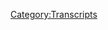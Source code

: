 {{Transcript
    | title         = [[298: January 20-23, 2013]]
    | caption       = [https://knowledgefight.libsyn.com/knowledge-fight-january-20-23-2013 Listen to this episode on Libsyn]
    | episodeNumber = [[298: January 20-23, 2013|298]]
    | length        = 02:21:57
}}

{{MessageBox
    | header     = Warning: Bot Generated Content
    | text       = This transcript was automatically generated by transcription software and likely contains many mistakes and misattributions. Please check the audio for definitive quotes, attribution, and context.
    | image      = N3yvass4myg91.webp
    | imagewidth = 50px
    | id         = warning
}}

{{TranscriptBlock
    | name      = Unknown Speaker
    | timestamp = 00:00:00.000
    | text      = Andy in Kansas you're on the air. Thanks for holding
}}

{{TranscriptBlock
    | name      = Unknown Speaker
    | timestamp = 00:00:03.839
    | text      = Hello Alex, I'm a person color. I'm a huge fan. I love your work. I love you. Hey everybody welcome back to knowledge fight
}}

{{TranscriptBlock
    | name      = Unknown Speaker
    | timestamp = 00:00:09.480
    | text      = I'm Dan. I'm Jordan. We're couple dudes like to sit around drink novelty beverages and talk about Alex
}}

{{TranscriptBlock
    | name      = Unknown Speaker
    | timestamp = 00:00:14.080
    | text      = I'm trying to be creative. I'm sorry. I like it. I think that was a Marty DeRosa movie right there. I don't know what that was. I don't know. Novelty beverages. Got a question? Dan? Good. When was the last time you played an organized sport?
}}

{{TranscriptBlock
    | name      = Unknown Speaker
    | timestamp = 00:00:36.159
    | text      = Organized sport that's interesting. It's been a long time. I played basketball in junior high in middle school and then I played football when I went to junior high and I was not good and I faked an injury. That's a good idea. In order to not have to play. I went to the doctor because I had some knee pain and I went to the doctor and he looked at my tendons or something. He was checking me out and he said I had something called Osgood-Schlatter's syndrome.
}}

{{TranscriptBlock
    | name      = Unknown Speaker
    | timestamp = 00:01:04.159
    | text      = Which is where the tendons in your knee grow separately but if you don't. Most of the time it resolves itself as you get older. But I use that as an excuse not to play football. Because two days were really hard. They sucked didn't they? They were brutal. I just got regular injuries and have a high chance of CTE. I was told that I would be on the line too like on the offensive line and I just was like I'm not going to run into somebody over and over again.
}}

{{TranscriptBlock
    | name      = Unknown Speaker
    | timestamp = 00:01:33.159
    | text      = This doesn't seem like the part of the game I was interested in. Not a team player and so I stopped that.
}}

{{TranscriptBlock
    | name      = Unknown Speaker
    | timestamp = 00:01:42.159
    | text      = Did you ever participate in any, you know comedians have had the rare meet up where they play softball or something.
}}

{{TranscriptBlock
    | name      = Unknown Speaker
    | timestamp = 00:01:49.159
    | text      = I played softball with Joe Fernandez and Nate Burrows and all that. Yeah I'd play that. That was bad. That was real bad. Also my buddies back in Columbia were in a bowling league.
}}

{{TranscriptBlock
    | name      = Unknown Speaker
    | timestamp = 00:01:59.159
    | text      = And I never bowled in their league but I would come to the bowling alley with them because we would just get pitchers and get really fucked up. Right right right. Now that's perfect.
}}

{{TranscriptBlock
    | name      = Unknown Speaker
    | timestamp = 00:02:07.159
    | text      = Yeah we'd just get really drunk and we had a rule. There's a rule. There's a rule of course. That if you didn't close your frame you didn't get to sit down. That's about all I remember.
}}

{{TranscriptBlock
    | name      = Unknown Speaker
    | timestamp = 00:02:16.159
    | text      = We'd just get really drunk and scream. Yeah. Oh man. That sounds like my ideal night. Yeah it was a good time. No I'm not much into team sports as an adult especially but I mean I would still go play softball if those comedians invited me again.
}}

{{TranscriptBlock
    | name      = Unknown Speaker
    | timestamp = 00:02:29.159
    | text      = Yeah that'd be fun. Maybe. I'd do it. I've never gotten an invite. Well I don't think we were as good of friends back when I was playing softball with the boys.
}}

{{TranscriptBlock
    | name      = Unknown Speaker
    | timestamp = 00:02:37.159
    | text      = That's a song isn't it. Yeah it's playing with the boys. Playing softball with the boys. Nope that's volleyball from Top Gun. After Chasing Sunsets. What's that. One of life's greatest joys. Of course. Playing with the boys.
}}

{{TranscriptBlock
    | name      = Unknown Speaker
    | timestamp = 00:02:52.159
    | text      = Lyrick from That Kenny Loggins song. Let's get into the actual show. We are taking too long. All right. All right. So Jordan today we've got an interesting episode to go over. We're going over January 20th through 23rd 2013 because I was looking at stuff this weekend and I was just thinking I cannot talk about the present day. I just don't want to do it.
}}

{{TranscriptBlock
    | name      = Unknown Speaker
    | timestamp = 00:03:14.159
    | text      = I didn't. I'm not leaving the present day behind. We'll get back to it probably for Wednesday. But I was just in a state of mind that I was like I can't I can't do it. And I'm too curious about what's going on with the 2013 investigation looking into Alex's coverage of Sandy Hook especially after Paul Joseph Watson interviewed Professor James Tracy on the last episode.
}}

{{TranscriptBlock
    | name      = Unknown Speaker
    | timestamp = 00:03:36.159
    | text      = Yeah. I was very interested to see what would happen from that and my curiosity could not be contained. Yeah I mean if you want to know our opinion on current day events I believe we just did an episode fairly recently where we talked about how all abortion should be legal. Yeah. Period. Period.
}}

{{TranscriptBlock
    | name      = Unknown Speaker
    | timestamp = 00:03:54.159
    | text      = Oh I'm sure Alex is talking about that and I think there is some value to us covering that is what you know I'm not leaving the present day. Right. And that's not really why I decided not to get into it. It's that I watched a couple episodes and some of the stuff I was just like I don't fucking I don't think it's I don't think it's good to cover this.
}}

{{TranscriptBlock
    | name      = Unknown Speaker
    | timestamp = 00:04:12.159
    | text      = And I'm not talking about the abortion bills because that is something that I think that we have not I think we're pretty clear where we stand. Yeah. But I think you. Yeah. But I also don't think that maybe we've done enough in terms of vocalizing some things and especially you know we don't tweet much or get involved in social media.
}}

{{TranscriptBlock
    | name      = Unknown Speaker
    | timestamp = 00:04:31.160
    | text      = Right. I feel like we may be a little derelict and push pushing our publicly our support of opposition to these bills. Yeah absolutely. So that's something that's worthwhile to talk about especially when we get back to the present day. That's not what is bother.
}}

{{TranscriptBlock
    | name      = Unknown Speaker
    | timestamp = 00:04:47.160
    | text      = Let's not worry about it. So we'll get into some you know some stuff. But first we had to get into saying thank you to people who have signed up and are supporting the show. So first of all I'd like to say thank you to Emily. Thank you so much. You are now policy wonk.
}}

{{TranscriptBlock
    | name      = Unknown Speaker
    | timestamp = 00:05:02.160
    | text      = I'm a policy wonk. Thank you Emily. Next James. Thank you so much. You are now policy wonk. I'm a policy wonk. Thank you James. Next Jake. Thank you so much. You're now policy wonk. I'm a policy wonk.
}}

{{TranscriptBlock
    | name      = Unknown Speaker
    | timestamp = 00:05:14.160
    | text      = Thank you Jake. Next Amberlee. Thank you so much. You are now policy wonk. I'm a policy wonk. Thank you Amberlee. Now finally finally I'd like to say thank you to somebody who took their donation. Bumped it up a little bit. Bumped it up. We appreciate that very much. So much so in fact that I have a new drop.
}}

{{TranscriptBlock
    | name      = Unknown Speaker
    | timestamp = 00:05:31.160
    | text      = Oh this is the whole reason that we're here today. For the technocrat level. Yeah. So Courtney thank you so much. You are now a technocrat and the first to hear this new drop. I'm a policy wonk. Crikey mate that's fantastic. Have yourself a brew. How's your 401k doing bro?
}}

{{TranscriptBlock
    | name      = Unknown Speaker
    | timestamp = 00:05:47.160
    | text      = We got to go full tilt boogie on this Watson. There we go. We ain't making that money off that heroin. Why you pimps so good. My neck is freakishly large. I declare info war on you. Thank you so much Courtney. Thank you very much Courtney. Congratulations Courtney. I'm not sure if that is as good as our old technocrat drop. We'll see how the reviews come in. It's going to be hard to beat baby shark parts though. That's true. You might by popular demand be asked to splice that back in there.
}}

{{TranscriptBlock
    | name      = Unknown Speaker
    | timestamp = 00:06:16.160
    | text      = I do not respond to terrorists but I do take feedback. Gentle criticism. If you'd like to support our show and what we do you can do that by going to our website knowledgefight.com, clicking that button that says support the show. We would appreciate it. Please do.
}}

{{TranscriptBlock
    | name      = Unknown Speaker
    | timestamp = 00:06:31.160
    | text      = So now Jordan I told you that I don't want to talk about the present day but I was listening to May 15th 2019 and Alex said something on the episode that made me think that we're having an effect on his world. I'm not entirely sure but I think that we're responsible for this clip.
}}

{{TranscriptBlock
    | name      = Unknown Speaker
    | timestamp = 00:06:50.160
    | text      = This is one of the first times that I've heard Alex say something on the show that I don't think can have anything to do with anybody but us. This blew my mind.
}}

{{TranscriptBlock
    | name      = Unknown Speaker
    | timestamp = 00:07:01.160
    | text      = The media and the left brings up things I never said in my voice and then tells people you hear what Alex is doing. Why he paid for his college tuition for his kids on you. Why he made 80 billion dollars off you. Why he talks about you every day. None of that's even true.
}}

{{TranscriptBlock
    | name      = Unknown Speaker
    | timestamp = 00:07:17.160
    | text      = And now the new thing is Alex Jones killed people.
}}

{{TranscriptBlock
    | name      = Unknown Speaker
    | timestamp = 00:07:25.160
    | text      = Alex Jones is in prison for murder.
}}

{{TranscriptBlock
    | name      = Unknown Speaker
    | timestamp = 00:07:49.160
    | text      = They said I was being sued by Sandy Hook.
}}

{{TranscriptBlock
    | name      = Unknown Speaker
    | timestamp = 00:07:52.160
    | text      = I was. And now they say I'm in prison for murdering people.
}}

{{TranscriptBlock
    | name      = Unknown Speaker
    | timestamp = 00:07:58.160
    | text      = So I think that this might be a sort of straw manny version of people accusing him of killing people which I've never heard anybody but us never talk about never.
}}

{{TranscriptBlock
    | name      = Unknown Speaker
    | timestamp = 00:08:11.160
    | text      = It's not like a criticism that comes up in I don't know right wing watch.
}}

{{TranscriptBlock
    | name      = Unknown Speaker
    | timestamp = 00:08:27.160
    | text      = Now we're just saying you definitely probably technically killed a guy Alex. I don't know if this has anything to do with us but it was one of the things that I was like wow that's wild.
}}

{{TranscriptBlock
    | name      = Unknown Speaker
    | timestamp = 00:08:36.159
    | text      = Yeah it seems very strange. So we're going to get to this the 20th to the 23rd of January 2013. There's a lot of big stuff that happens in this. There's an interesting trend that we can track and then a couple of big big narratives and big things that we've got to get into.
}}

{{TranscriptBlock
    | name      = Unknown Speaker
    | timestamp = 00:08:53.159
    | text      = So I'm excited to do that. But before we do here is an out of context drop from today's show.
}}

{{TranscriptBlock
    | name      = Unknown Speaker
    | timestamp = 00:08:58.159
    | text      = Yeah I pee in my backyard. I mean who does. All right. Now I'm against it. Yeah. We grew up in rural America. You're in the backyard.
}}

{{TranscriptBlock
    | name      = Unknown Speaker
    | timestamp = 00:09:09.159
    | text      = So here's what I'm going to say right off the top. January 20th is a clip show that is a Sunday. And so he just is still on vacation to place clips. Yeah. January 21st Alex is out of studio but we don't need to talk about that episode.
}}

{{TranscriptBlock
    | name      = Unknown Speaker
    | timestamp = 00:09:22.159
    | text      = Mike Adams fills in as the host and he just talks to that sheriff Denny payment arrested a judge again. Well Alex talked to him the first time and now he's having a wreck. That's what I'm saying is he's talking shit about how he's not going to enforce gun laws.
}}

{{TranscriptBlock
    | name      = Unknown Speaker
    | timestamp = 00:09:34.159
    | text      = He's an all star for the worst. So Mike Adams has him in interviews him. He talks to an author whose name is Max velocity. And if gun. Tell me what he wrote gun to my head.
}}

{{TranscriptBlock
    | name      = Unknown Speaker
    | timestamp = 00:09:46.159
    | text      = I don't remember. I couldn't tell you anything that he did or that that interview was about. But his name is Max velocity Max velocity writer of most speed.
}}

{{TranscriptBlock
    | name      = Unknown Speaker
    | timestamp = 00:09:56.159
    | text      = Yeah. And then at the end he brings in our boy John Rappaport to have a little chat. It's a useless episode although it is worth noting that January 21st 2013 was the day of Obama's second inauguration on the day of his first inauguration.
}}

{{TranscriptBlock
    | name      = Unknown Speaker
    | timestamp = 00:10:10.159
    | text      = Alex left the show to go get interviewed on RT for a little while and on his second inauguration Alex wasn't even in the studio for someone who's so committed to the fight against the globalists and Obama.
}}

{{TranscriptBlock
    | name      = Unknown Speaker
    | timestamp = 00:10:21.159
    | text      = He seems to not ever be around on big news days or be totally fine to just leave the ship. Yeah it's very weird. That's that's probably calculated on his side so he doesn't work himself up into too much of a frenzy.
}}

{{TranscriptBlock
    | name      = Unknown Speaker
    | timestamp = 00:10:34.159
    | text      = It's possible or I don't I don't know man because some of the times it's just a complete coincidence like he couldn't have known in advance that like the pope would step down right.
}}

{{TranscriptBlock
    | name      = Unknown Speaker
    | timestamp = 00:10:42.159
    | text      = He was out of studio on the day that he did. Did he know in advance that the pope stepped out. Now we're talking now we're getting into some serious territory.
}}

{{TranscriptBlock
    | name      = Unknown Speaker
    | timestamp = 00:10:52.159
    | text      = So here we go. We're going to jump in on the 22nd. Here is the first clip. Alex is getting a little bit defensive about people saying that he doesn't know what he's talking about and that he's kind of making stuff up.
}}

{{TranscriptBlock
    | name      = Unknown Speaker
    | timestamp = 00:11:05.159
    | text      = Fans think I'm super smart and that man how does he keep knowing what's going to happen. And then my detractors think I'm up here like writing science fiction on the air telling you what I imagine is going to happen because it's so fantastical.
}}

{{TranscriptBlock
    | name      = Unknown Speaker
    | timestamp = 00:11:22.159
    | text      = And it's neither one. I've read hundreds of books and probably over a thousand different white papers put out by the CFR put out by the club of Rome. You say where are they. What is the endgame dot com has a bibliography on that film.
}}

{{TranscriptBlock
    | name      = Unknown Speaker
    | timestamp = 00:11:37.159
    | text      = Great place to start. Oh are we going back to Microsoft and Carta. Yeah. For those of you who have not listened to our coverage of Alex's documentary Endgame I should explain why that clip is really fucked up.
}}

{{TranscriptBlock
    | name      = Unknown Speaker
    | timestamp = 00:11:49.159
    | text      = Alex's big bibliography for Endgame is mostly just citations to and Carta pages for things that don't actually support his claims at all. Links to Infowars articles he wrote himself and tons of entries that just say insert citation here.
}}

{{TranscriptBlock
    | name      = Unknown Speaker
    | timestamp = 00:12:02.159
    | text      = Evidencing a completely incomplete work that he never felt the need to finish. It was hard. Yeah. And for a lot of those entries where he needed to insert a citation later he could never have completed his task because there were bibliography entries presuming to provide a citation to something that doesn't exist.
}}

{{TranscriptBlock
    | name      = Unknown Speaker
    | timestamp = 00:12:18.159
    | text      = Often completely manufactured quotes. His bibliography for Endgame is complete shit and a high school teacher wouldn't even let it fly as acceptable for a term paper much less for a documentary presuming to prove a grand conspiracy bent on global enslavement and depopulation.
}}

{{TranscriptBlock
    | name      = Unknown Speaker
    | timestamp = 00:12:33.159
    | text      = Even people who believe Alex should really see this bibliography as damning proof that he has no idea what he's talking about.
}}

{{TranscriptBlock
    | name      = Unknown Speaker
    | timestamp = 00:12:39.159
    | text      = What is the endgame dot com was a website that Alex used to redirect to endgame the movie dot com. But this episode that we're listening to here is in 2013. And according to snapshots from the wayback machine the URL.
}}

{{TranscriptBlock
    | name      = Unknown Speaker
    | timestamp = 00:12:51.159
    | text      = What is the endgame dot com has not worked as a redirect since at least 2008. It's been five years since this has been an appropriate place to direct his listeners.
}}

{{TranscriptBlock
    | name      = Unknown Speaker
    | timestamp = 00:13:02.159
    | text      = So if you were to actually. So even the even him giving you the link to the bibliography that doesn't actually exist. Yeah. The link itself doesn't even exist anymore.
}}

{{TranscriptBlock
    | name      = Unknown Speaker
    | timestamp = 00:13:14.159
    | text      = That is next level and hadn't for five years. That's next level right there. That's sloppy. He doesn't care. He doesn't care about proving his business.
}}

{{TranscriptBlock
    | name      = Unknown Speaker
    | timestamp = 00:13:23.159
    | text      = So Alex is pretty mad about gun control stuff as he always is. And there was a Time magazine issue that came out that had some people on the cover who were working towards gun regulation and sensible gun laws.
}}

{{TranscriptBlock
    | name      = Unknown Speaker
    | timestamp = 00:13:37.159
    | text      = And Alex is pretty mad about it.
}}

{{TranscriptBlock
    | name      = Unknown Speaker
    | timestamp = 00:13:39.159
    | text      = And then I've got to sit there and see Time magazine, the gun fighters. And on the cover of it, it shows Biden, Bloomberg and shooting victim Giffords. What?
}}

{{TranscriptBlock
    | name      = Unknown Speaker
    | timestamp = 00:13:53.159
    | text      = What? You can't do that. And you know, what's interesting is she was pro gun before she got. She pretty much still is. I don't know how they got to be part of this. I guess she's been obviously injured, shot in the head.
}}

{{TranscriptBlock
    | name      = Unknown Speaker
    | timestamp = 00:14:04.159
    | text      = So I don't we don't have time to right now cover all of the details of the Gabrielle Giffords shooting and also not just her being shot.
}}

{{TranscriptBlock
    | name      = Unknown Speaker
    | timestamp = 00:14:14.159
    | text      = A lot of other people, including a nine year old girl, was killed in that shooting. We will get into that at some point.
}}

{{TranscriptBlock
    | name      = Unknown Speaker
    | timestamp = 00:14:20.159
    | text      = I promise everybody that I know that we've gotten some requests to cover that because I'm sure Alex's behavior is terrible.
}}

{{TranscriptBlock
    | name      = Unknown Speaker
    | timestamp = 00:14:27.159
    | text      = Yeah. Well, just the way he flippantly said she got blue or whatever. He did that sort of mocking voice about shooting victims.
}}

{{TranscriptBlock
    | name      = Unknown Speaker
    | timestamp = 00:14:34.159
    | text      = Oh, yeah. Sure. She got hit in the head with a bullet. Whatever people call that these days. Right.
}}

{{TranscriptBlock
    | name      = Unknown Speaker
    | timestamp = 00:14:39.159
    | text      = And the only thing that I would point out about this and the only thing that I really want to draw attention to is the difference between how Alex is treating this and Steve Scalise.
}}

{{TranscriptBlock
    | name      = Unknown Speaker
    | timestamp = 00:14:50.159
    | text      = The idea that he turned Steve Scalise's shooting into proof of Antifa Democrat hunting Republicans and all that.
}}

{{TranscriptBlock
    | name      = Unknown Speaker
    | timestamp = 00:14:59.159
    | text      = And then he's mocking Gabrielle Giffords. It just it's it's pretty bad.
}}

{{TranscriptBlock
    | name      = Unknown Speaker
    | timestamp = 00:15:06.159
    | text      = Well, people don't like it. People on the right really don't like it whenever they are the result of their own actions, you know.
}}

{{TranscriptBlock
    | name      = Unknown Speaker
    | timestamp = 00:15:14.159
    | text      = And so they have to undercut any other possible result of their actions, you know, in order to preserve the ability to scream bloody murder about when Republicans are attacked by by gun violence.
}}

{{TranscriptBlock
    | name      = Unknown Speaker
    | timestamp = 00:15:28.159
    | text      = They have to minimize whenever anybody else is attacked by it.
}}

{{TranscriptBlock
    | name      = Unknown Speaker
    | timestamp = 00:15:31.159
    | text      = Yes. Yeah, I suppose so. You got to save your energy. Yeah.
}}

{{TranscriptBlock
    | name      = Unknown Speaker
    | timestamp = 00:15:36.159
    | text      = I don't think that there's anything wrong with criticizing Giffords for her political positions, if that's what you want to do.
}}

{{TranscriptBlock
    | name      = Unknown Speaker
    | timestamp = 00:15:44.159
    | text      = Like, I still think it's fine to call Steve Scalise a piece of shit. Yeah, he still is.
}}

{{TranscriptBlock
    | name      = Unknown Speaker
    | timestamp = 00:15:48.159
    | text      = But at the same time, it's not OK to mock him being shot. Yeah.
}}

{{TranscriptBlock
    | name      = Unknown Speaker
    | timestamp = 00:15:52.159
    | text      = It's not OK to mock Gabrielle Giffords being the victim of an attempted assassination.
}}

{{TranscriptBlock
    | name      = Unknown Speaker
    | timestamp = 00:15:58.159
    | text      = It's that's not OK. You could critique her positions, but that's not what he's doing.
}}

{{TranscriptBlock
    | name      = Unknown Speaker
    | timestamp = 00:16:02.159
    | text      = Yeah. Imagine he imagine he was talking about Reagan getting shot and he was like, oh, alleged shooting victim President Reagan.
}}

{{TranscriptBlock
    | name      = Unknown Speaker
    | timestamp = 00:16:09.159
    | text      = He might have done that if he was on the air. All right. Well, then. Yeah.
}}

{{TranscriptBlock
    | name      = Unknown Speaker
    | timestamp = 00:16:13.159
    | text      = Well, then I applaud him for consistency, I suppose.
}}

{{TranscriptBlock
    | name      = Unknown Speaker
    | timestamp = 00:16:16.159
    | text      = So at this point in history, in January 2013, Alex was pretty focused on Piers Morgan.
}}

{{TranscriptBlock
    | name      = Unknown Speaker
    | timestamp = 00:16:24.159
    | text      = Yeah, of course. Yeah. He had recently gone on Piers Morgan show. Kicked his ass all over the floor. All over the floor. All over the entire set.
}}

{{TranscriptBlock
    | name      = Unknown Speaker
    | timestamp = 00:16:32.159
    | text      = Wham wham wham. Get him out of here. All of the staff offered to work for Alex. Took over his show.
}}

{{TranscriptBlock
    | name      = Unknown Speaker
    | timestamp = 00:16:37.159
    | text      = CNN pays Alex now just to not go on their network. Alex took all the craft service. Yeah.
}}

{{TranscriptBlock
    | name      = Unknown Speaker
    | timestamp = 00:16:42.159
    | text      = And complained about it. And everyone was like, you are right, Alex. This is shitty.
}}

{{TranscriptBlock
    | name      = Unknown Speaker
    | timestamp = 00:16:46.159
    | text      = Two Secret Service agents shot him in the hallway. He was he bested Piers in about every way. And that's great.
}}

{{TranscriptBlock
    | name      = Unknown Speaker
    | timestamp = 00:16:56.159
    | text      = So he's he's let this drop a little bit here by the 22nd.
}}

{{TranscriptBlock
    | name      = Unknown Speaker
    | timestamp = 00:17:00.159
    | text      = He's kind of sold news. Yeah. He's moved on a little bit towards trying to get Obama impeached.
}}

{{TranscriptBlock
    | name      = Unknown Speaker
    | timestamp = 00:17:06.160
    | text      = Yeah, that's right. Maybe you'll get invited onto Obama's cabinet.
}}

{{TranscriptBlock
    | name      = Unknown Speaker
    | timestamp = 00:17:11.160
    | text      = But there's a new clip of Piers Morgan that Alex has found. And this this just adds fuel to Alex's fire.
}}

{{TranscriptBlock
    | name      = Unknown Speaker
    | timestamp = 00:17:19.160
    | text      = That Piers Morgan wants to kill all the gun owners. Of course. And here's how Alex brings it up.
}}

{{TranscriptBlock
    | name      = Unknown Speaker
    | timestamp = 00:17:25.160
    | text      = See, they want to kill you. You have to understand they want to kill you and then rape your wife.
}}

{{TranscriptBlock
    | name      = Unknown Speaker
    | timestamp = 00:17:30.160
    | text      = Not these people specifically individually, but that's where this leads. That's what tyrants end up doing. Here it is.
}}

{{TranscriptBlock
    | name      = Unknown Speaker
    | timestamp = 00:17:36.160
    | text      = Yeah. But what do you need a semi automatic weapon for? The only reason I think you need it is Piers.
}}

{{TranscriptBlock
    | name      = Unknown Speaker
    | timestamp = 00:17:42.160
    | text      = Challenge Alex Jones to a boxing match. Show up with a semi automatic that you got legally and pop them.
}}

{{TranscriptBlock
    | name      = Unknown Speaker
    | timestamp = 00:17:48.160
    | text      = I'd love to see that. In uniform.
}}

{{TranscriptBlock
    | name      = Unknown Speaker
    | timestamp = 00:17:52.160
    | text      = And then Piers goes, yeah, I'll wear my brother's uniform. So again, these guys are low level minions.
}}

{{TranscriptBlock
    | name      = Unknown Speaker
    | timestamp = 00:17:56.160
    | text      = They just fantasize about shooting me. That was the clip that Alex has already played.
}}

{{TranscriptBlock
    | name      = Unknown Speaker
    | timestamp = 00:18:00.160
    | text      = That's Buzz Bissinger. And we've uniformly condemned that. And so that was the fucking stupidest thing anybody could have done.
}}

{{TranscriptBlock
    | name      = Unknown Speaker
    | timestamp = 00:18:06.160
    | text      = Listening to it again, I do think she thought that he meant like hitting him in the face with the butt of the gun.
}}

{{TranscriptBlock
    | name      = Unknown Speaker
    | timestamp = 00:18:12.160
    | text      = Or punching him. He says it as a boxing match. Yeah, exactly.
}}

{{TranscriptBlock
    | name      = Unknown Speaker
    | timestamp = 00:18:17.160
    | text      = I don't know. I can't pretend to understand or know what someone is experiencing in the moment or what they're interpreting.
}}

{{TranscriptBlock
    | name      = Unknown Speaker
    | timestamp = 00:18:23.160
    | text      = But it doesn't feel like she's responding to someone saying you should kill this man. Exactly. Yeah.
}}

{{TranscriptBlock
    | name      = Unknown Speaker
    | timestamp = 00:18:28.160
    | text      = But whatever. Alex still, no matter how much I disagree with him about everything,
}}

{{TranscriptBlock
    | name      = Unknown Speaker
    | timestamp = 00:18:34.160
    | text      = he's right to not accept someone talking about him like that, especially on national television.
}}

{{TranscriptBlock
    | name      = Unknown Speaker
    | timestamp = 00:18:39.160
    | text      = I agree. Unfortunately, he makes way too big a deal out of it.
}}

{{TranscriptBlock
    | name      = Unknown Speaker
    | timestamp = 00:18:43.160
    | text      = But the higher level ones, not these little guys, but history shows they want to burn cities, loot, take over.
}}

{{TranscriptBlock
    | name      = Unknown Speaker
    | timestamp = 00:18:49.160
    | text      = Let's go out to break with this next Piers Morgan clip. Here he is talking about killing all of us. Here it is.
}}

{{TranscriptBlock
    | name      = Unknown Speaker
    | timestamp = 00:18:54.160
    | text      = Trini and Ian Hislop, all on Britain's Got Talent, they all do the respective kind of things that they're supposed to be famous for.
}}

{{TranscriptBlock
    | name      = Unknown Speaker
    | timestamp = 00:19:00.160
    | text      = You know, lots of ranting about green credentials. Hislop to sarky jokes.
}}

{{TranscriptBlock
    | name      = Unknown Speaker
    | timestamp = 00:19:04.160
    | text      = Trini talking about what you guys are wearing. How do you mark them? How do you scale them?
}}

{{TranscriptBlock
    | name      = Unknown Speaker
    | timestamp = 00:19:08.160
    | text      = What I do is I replace the buzzers with a machine gun and just take them all out and do the public a massive favor.
}}

{{TranscriptBlock
    | name      = Unknown Speaker
    | timestamp = 00:19:14.160
    | text      = What I do is I replace the buzzers with a machine gun and just take them all out and do the public a massive favor.
}}

{{TranscriptBlock
    | name      = Unknown Speaker
    | timestamp = 00:19:20.160
    | text      = There you go. Now, now, again, Piers Morgan himself, I was saying not his guest, but Piers Morgan, mass death.
}}

{{TranscriptBlock
    | name      = Unknown Speaker
    | timestamp = 00:19:26.160
    | text      = And he's dead serious and he's biting his lip and he's getting excited.
}}

{{TranscriptBlock
    | name      = Unknown Speaker
    | timestamp = 00:19:30.160
    | text      = And that's why physically when I was around him, I got very angry at a primitive level.
}}

{{TranscriptBlock
    | name      = Unknown Speaker
    | timestamp = 00:19:35.160
    | text      = That's why I challenged him. I mean, I you know, I was like, you think you're tough, buddy?
}}

{{TranscriptBlock
    | name      = Unknown Speaker
    | timestamp = 00:19:39.160
    | text      = I want to be the champion of liberty. I'll stand against you. I know who you are.
}}

{{TranscriptBlock
    | name      = Unknown Speaker
    | timestamp = 00:19:44.160
    | text      = I know who you are. You are a precious, would be mass murderer.
}}

{{TranscriptBlock
    | name      = Unknown Speaker
    | timestamp = 00:19:50.160
    | text      = Bam. Nice. So Alex has found a new clip of Piers Morgan talking about shooting people and he plays it over and over and over again.
}}

{{TranscriptBlock
    | name      = Unknown Speaker
    | timestamp = 00:20:00.160
    | text      = And he says that it's about shooting gun owners.
}}

{{TranscriptBlock
    | name      = Unknown Speaker
    | timestamp = 00:20:04.160
    | text      = And so in this next clip, he plays the clip again and discusses it a little bit more.
}}

{{TranscriptBlock
    | name      = Unknown Speaker
    | timestamp = 00:20:08.160
    | text      = And because he played it so many times, I was just going to ignore it.
}}

{{TranscriptBlock
    | name      = Unknown Speaker
    | timestamp = 00:20:12.160
    | text      = Honestly, I didn't care. But because he played it so many times, I started to notice what was actually being talked about.
}}

{{TranscriptBlock
    | name      = Unknown Speaker
    | timestamp = 00:20:18.160
    | text      = See if you can pick out the names that are being discussed and what the situation the interviewer is asking Piers about.
}}

{{TranscriptBlock
    | name      = Unknown Speaker
    | timestamp = 00:20:24.160
    | text      = Because I can explain it all to you on the other side of this clip. And it has nothing to do with what Alex is talking about.
}}

{{TranscriptBlock
    | name      = Unknown Speaker
    | timestamp = 00:20:30.160
    | text      = A new clip surfaced of him in England. Of all places.
}}

{{TranscriptBlock
    | name      = Unknown Speaker
    | timestamp = 00:20:35.160
    | text      = He was back visiting for two weeks before all this happened. Why?
}}

{{TranscriptBlock
    | name      = Unknown Speaker
    | timestamp = 00:20:39.160
    | text      = And there he is, sniveling about how line up the gun owners and just machine gun us.
}}

{{TranscriptBlock
    | name      = Unknown Speaker
    | timestamp = 00:20:45.160
    | text      = With a government gun, you notice. Government gun good, citizen gun bad. Here it is.
}}

{{TranscriptBlock
    | name      = Unknown Speaker
    | timestamp = 00:20:51.160
    | text      = Theoretical situation. You've got Clarkson, Trini and in his look, all of Britain's got talent.
}}

{{TranscriptBlock
    | name      = Unknown Speaker
    | timestamp = 00:20:56.160
    | text      = They all do their respective kind of things that they're supposed to be famous for.
}}

{{TranscriptBlock
    | name      = Unknown Speaker
    | timestamp = 00:20:59.160
    | text      = You know, Clarkson perhaps ranting about green credentials.
}}

{{TranscriptBlock
    | name      = Unknown Speaker
    | timestamp = 00:21:02.160
    | text      = His love to sarky jokes. Trini talking about what you guys are wearing.
}}

{{TranscriptBlock
    | name      = Unknown Speaker
    | timestamp = 00:21:05.160
    | text      = How do you mark them? How would you scale them?
}}

{{TranscriptBlock
    | name      = Unknown Speaker
    | timestamp = 00:21:07.160
    | text      = What I'd do is I'd replace the buzzers with a machine gun and just take them all out and do the public a massive favor.
}}

{{TranscriptBlock
    | name      = Unknown Speaker
    | timestamp = 00:21:13.160
    | text      = What I'd do is I'd replace the buzzers with a machine gun and just take them all out and do the public a massive favor.
}}

{{TranscriptBlock
    | name      = Unknown Speaker
    | timestamp = 00:21:19.160
    | text      = What I'd do is just replace the buzzers with a machine gun.
}}

{{TranscriptBlock
    | name      = Unknown Speaker
    | timestamp = 00:21:22.160
    | text      = Always fantasizing about shooting people.
}}

{{TranscriptBlock
    | name      = Unknown Speaker
    | timestamp = 00:21:25.160
    | text      = All right, so are you.
}}

{{TranscriptBlock
    | name      = Unknown Speaker
    | timestamp = 00:21:27.160
    | text      = Yeah, no shit.
}}

{{TranscriptBlock
    | name      = Unknown Speaker
    | timestamp = 00:21:28.160
    | text      = Do you get what's going on here?
}}

{{TranscriptBlock
    | name      = Unknown Speaker
    | timestamp = 00:21:30.160
    | text      = He's talking about Clarkson on Britain's Got Talent.
}}

{{TranscriptBlock
    | name      = Unknown Speaker
    | timestamp = 00:21:34.160
    | text      = So you picked out some of the important details that Alex is praying his audience can't make out.
}}

{{TranscriptBlock
    | name      = Unknown Speaker
    | timestamp = 00:21:39.160
    | text      = He's not talking about Jeremy Clarkson, is he?
}}

{{TranscriptBlock
    | name      = Unknown Speaker
    | timestamp = 00:21:41.160
    | text      = He is.
}}

{{TranscriptBlock
    | name      = Unknown Speaker
    | timestamp = 00:21:42.160
    | text      = Oh, well then everybody in Britain at the time was like, why not shoot Jeremy Clarkson?
}}

{{TranscriptBlock
    | name      = Unknown Speaker
    | timestamp = 00:21:46.160
    | text      = That was like a thing that everybody was saying.
}}

{{TranscriptBlock
    | name      = Unknown Speaker
    | timestamp = 00:21:49.160
    | text      = And we'll get into why.
}}

{{TranscriptBlock
    | name      = Unknown Speaker
    | timestamp = 00:21:50.160
    | text      = Yeah, because he's a fucking, I remember because I watched Top Gear around that time and he was a piece of shit.
}}

{{TranscriptBlock
    | name      = Unknown Speaker
    | timestamp = 00:21:54.160
    | text      = Yeah, so Alex is completely misrepresenting this clip.
}}

{{TranscriptBlock
    | name      = Unknown Speaker
    | timestamp = 00:21:57.160
    | text      = He's saying that Piers wants to line up and shoot gun owners, but as you could tell from just barely listening to the clip, it's obvious that's not what he's talking about.
}}

{{TranscriptBlock
    | name      = Unknown Speaker
    | timestamp = 00:22:06.160
    | text      = The first indication to that is that the interview is asking Piers about certain people, imagining what he would rate them if they were contestants on Britain's Got Talent,
}}

{{TranscriptBlock
    | name      = Unknown Speaker
    | timestamp = 00:22:13.160
    | text      = a show that Piers Morgan was one of the judges on for the first four seasons, which is why it's relevant to ask that sort of question.
}}

{{TranscriptBlock
    | name      = Unknown Speaker
    | timestamp = 00:22:19.160
    | text      = Which is why they would ask him.
}}

{{TranscriptBlock
    | name      = Unknown Speaker
    | timestamp = 00:22:20.160
    | text      = One of the names listed is Clarkson, which as you were able to suss out is a reference to The Sun journalist Jeremy Clarkson,
}}

{{TranscriptBlock
    | name      = Unknown Speaker
    | timestamp = 00:22:27.160
    | text      = who is possibly best known as one of the hosts of Top Gear from 1988 to 1998 and then again from 2012 to 2015.
}}

{{TranscriptBlock
    | name      = Unknown Speaker
    | timestamp = 00:22:34.160
    | text      = I say this is obviously a reference to Jeremy Clarkson because he and Piers Morgan have a well-documented, longstanding feud.
}}

{{TranscriptBlock
    | name      = Unknown Speaker
    | timestamp = 00:22:41.160
    | text      = Some of this dates back to when Piers was the editor of the Daily Mirror.
}}

{{TranscriptBlock
    | name      = Unknown Speaker
    | timestamp = 00:22:44.160
    | text      = Clarkson wasn't happy about some of the photos that were published of him in the tabloid and how Piers was kind of sort of having Clarkson stocked to dig up dirt on him,
}}

{{TranscriptBlock
    | name      = Unknown Speaker
    | timestamp = 00:22:52.160
    | text      = being that Clarkson was at The Sun, which was a direct competitor, and the Mirror was in bad shape financially at the time.
}}

{{TranscriptBlock
    | name      = Unknown Speaker
    | timestamp = 00:22:57.160
    | text      = Unhappy about that treatment, Clarkson poured a glass of water on Piers when he ran into him on a plane.
}}

{{TranscriptBlock
    | name      = Unknown Speaker
    | timestamp = 00:23:03.160
    | text      = Because they're both grown-ups. Let's just remind everybody, there's no hero in this story.
}}

{{TranscriptBlock
    | name      = Unknown Speaker
    | timestamp = 00:23:09.160
    | text      = This later escalated at a 2004 British press award ceremony, where a fairly drunk Clarkson approached Piers and told him,
}}

{{TranscriptBlock
    | name      = Unknown Speaker
    | timestamp = 00:23:16.160
    | text      = quote, now that you're in my world of the telly, I can tell you you're crap.
}}

{{TranscriptBlock
    | name      = Unknown Speaker
    | timestamp = 00:23:20.160
    | text      = The Guardian reports...
}}

{{TranscriptBlock
    | name      = Unknown Speaker
    | timestamp = 00:23:22.160
    | text      = What a killer line!
}}

{{TranscriptBlock
    | name      = Unknown Speaker
    | timestamp = 00:23:25.160
    | text      = You, sir, are not good!
}}

{{TranscriptBlock
    | name      = Unknown Speaker
    | timestamp = 00:23:28.160
    | text      = The Guardian reports about what happened next.
}}

{{TranscriptBlock
    | name      = Unknown Speaker
    | timestamp = 00:23:30.160
    | text      = Apparently Clarkson, quote, claims Morgan slighted his wife in fairly base terms, which is a very British way to phrase that.
}}

{{TranscriptBlock
    | name      = Unknown Speaker
    | timestamp = 00:23:37.160
    | text      = At this point Clarkson started swinging, apparently connecting at least two good shots.
}}

{{TranscriptBlock
    | name      = Unknown Speaker
    | timestamp = 00:23:42.160
    | text      = He put his keys in a bowl?
}}

{{TranscriptBlock
    | name      = Unknown Speaker
    | timestamp = 00:23:44.160
    | text      = Pop! Just gave him one right in the kisser.
}}

{{TranscriptBlock
    | name      = Unknown Speaker
    | timestamp = 00:23:46.160
    | text      = Piers, unfazed, yelled, quote, is that all you got?
}}

{{TranscriptBlock
    | name      = Unknown Speaker
    | timestamp = 00:23:50.160
    | text      = It turned out it wasn't.
}}

{{TranscriptBlock
    | name      = Unknown Speaker
    | timestamp = 00:23:53.160
    | text      = That's a very British way of putting that.
}}

{{TranscriptBlock
    | name      = Unknown Speaker
    | timestamp = 00:23:56.160
    | text      = Piers would tell the Guardian, quote, he then tried to headbutt me, missing my nose by about an inch.
}}

{{TranscriptBlock
    | name      = Unknown Speaker
    | timestamp = 00:24:01.160
    | text      = Later Piers would say, quote, I've frankly taken worse beatings from my three-year-old son.
}}

{{TranscriptBlock
    | name      = Unknown Speaker
    | timestamp = 00:24:06.160
    | text      = Right, now that's a better line than you're crap.
}}

{{TranscriptBlock
    | name      = Unknown Speaker
    | timestamp = 00:24:09.160
    | text      = He apparently still has a scar from the fight, though, so apparently his three-year-old is quite a striker.
}}

{{TranscriptBlock
    | name      = Unknown Speaker
    | timestamp = 00:24:16.160
    | text      = When Clarkson sobered up the next day, he was quoted as saying, quote, it's all true what you heard.
}}

{{TranscriptBlock
    | name      = Unknown Speaker
    | timestamp = 00:24:20.160
    | text      = This is just one in a long line of clashes. We'll have to kiss and make up.
}}

{{TranscriptBlock
    | name      = Unknown Speaker
    | timestamp = 00:24:24.160
    | text      = However, later he was spotted at Windows on the World, which is a bar, telling people that he, quote, did it all for Britain.
}}

{{TranscriptBlock
    | name      = Unknown Speaker
    | timestamp = 00:24:33.160
    | text      = Well, now he's just being unfairly drunk.
}}

{{TranscriptBlock
    | name      = Unknown Speaker
    | timestamp = 00:24:36.160
    | text      = The two would publicly end their feud in 2015, with Piers announcing that they'd declared a truce after a, quote, five-hour drinking session.
}}

{{TranscriptBlock
    | name      = Unknown Speaker
    | timestamp = 00:24:43.160
    | text      = Clarkson said the inspiration for the truce was, quote, I'm going through a difficult divorce.
}}

{{TranscriptBlock
    | name      = Unknown Speaker
    | timestamp = 00:24:52.160
    | text      = My first ex-wife has also come out of the woodwork to give me hell.
}}

{{TranscriptBlock
    | name      = Unknown Speaker
    | timestamp = 00:24:55.160
    | text      = I'm smoking too much, drinking too much, my back hurts, I'm all over the papers with this N-word scandal.
}}

{{TranscriptBlock
    | name      = Unknown Speaker
    | timestamp = 00:25:00.160
    | text      = I'm at war with the BBC bosses and my mother has just died. I simply don't have the energy for you anymore.
}}

{{TranscriptBlock
    | name      = Unknown Speaker
    | timestamp = 00:25:06.160
    | text      = That N-word scandal is a reference to how, on an episode of Top Gear, when trying to pick between two cars,
}}

{{TranscriptBlock
    | name      = Unknown Speaker
    | timestamp = 00:25:10.160
    | text      = Clarkson did the old eeny, meeny, miny, moe thing, but also mumbled the N-word in the spot you might expect a habitual racist to.
}}

{{TranscriptBlock
    | name      = Unknown Speaker
    | timestamp = 00:25:17.160
    | text      = Yeah.
}}

{{TranscriptBlock
    | name      = Unknown Speaker
    | timestamp = 00:25:18.160
    | text      = I got in a little bit of hot water about that.
}}

{{TranscriptBlock
    | name      = Unknown Speaker
    | timestamp = 00:25:19.160
    | text      = Yeah, well.
}}

{{TranscriptBlock
    | name      = Unknown Speaker
    | timestamp = 00:25:20.160
    | text      = The desire to shoot Jeremy Clarkson has nothing to do with guns in this clip, or his support for guns.
}}

{{TranscriptBlock
    | name      = Unknown Speaker
    | timestamp = 00:25:25.160
    | text      = Right.
}}

{{TranscriptBlock
    | name      = Unknown Speaker
    | timestamp = 00:25:26.160
    | text      = Anything like that in this clip.
}}

{{TranscriptBlock
    | name      = Unknown Speaker
    | timestamp = 00:25:27.160
    | text      = The second person that was listed by the interviewer as a contestant on this hypothetical episode of Britain's Got Talent is Trini, which is a reference to Trini Woodall.
}}

{{TranscriptBlock
    | name      = Unknown Speaker
    | timestamp = 00:25:36.160
    | text      = Trini appeared as a contestant on the 2007 season of Comic Relief Does the Apprentice, the UK version.
}}

{{TranscriptBlock
    | name      = Unknown Speaker
    | timestamp = 00:25:42.160
    | text      = What?
}}

{{TranscriptBlock
    | name      = Unknown Speaker
    | timestamp = 00:25:43.160
    | text      = Well, the Comic Relief charity.
}}

{{TranscriptBlock
    | name      = Unknown Speaker
    | timestamp = 00:25:44.160
    | text      = Oh, okay, now I got it, now I got it.
}}

{{TranscriptBlock
    | name      = Unknown Speaker
    | timestamp = 00:25:46.160
    | text      = It's the UK version of basically the Celebrity Apprentice.
}}

{{TranscriptBlock
    | name      = Unknown Speaker
    | timestamp = 00:25:48.160
    | text      = Yeah, now I got it.
}}

{{TranscriptBlock
    | name      = Unknown Speaker
    | timestamp = 00:25:49.160
    | text      = But it's set up to raise money for Comic Relief.
}}

{{TranscriptBlock
    | name      = Unknown Speaker
    | timestamp = 00:25:51.160
    | text      = She and Piers got into a bit of a famous fight on the show.
}}

{{TranscriptBlock
    | name      = Unknown Speaker
    | timestamp = 00:25:54.160
    | text      = On the episode, each team was supposed to get a chef assigned to them that would help them complete their mission for the episode.
}}

{{TranscriptBlock
    | name      = Unknown Speaker
    | timestamp = 00:26:00.160
    | text      = The chef for the girls' team accidentally showed up at the boys' team, who decided that instead of sending him where he was supposed to go, they would lock him up in their bathroom.
}}

{{TranscriptBlock
    | name      = Unknown Speaker
    | timestamp = 00:26:07.160
    | text      = Trini went to try and sort this out, but an argument broke out and things turned a little bit violent.
}}

{{TranscriptBlock
    | name      = Unknown Speaker
    | timestamp = 00:26:12.160
    | text      = If you watch the actual video of the show, the whole thing began as an obviously contrived and manufactured drama, but it appears to have led to some bad feelings between Piers and Trini,
}}

{{TranscriptBlock
    | name      = Unknown Speaker
    | timestamp = 00:26:21.160
    | text      = who was mocked quite a bit in the media about how she ended up crying after the fight.
}}

{{TranscriptBlock
    | name      = Unknown Speaker
    | timestamp = 00:26:25.160
    | text      = This sort of fight went a long way towards solidifying Piers' reputation as being a complete asshole.
}}

{{TranscriptBlock
    | name      = Unknown Speaker
    | timestamp = 00:26:31.160
    | text      = Which only benefited him later on.
}}

{{TranscriptBlock
    | name      = Unknown Speaker
    | timestamp = 00:26:33.160
    | text      = Which, I should point out, was not something that wasn't part of his brand already.
}}

{{TranscriptBlock
    | name      = Unknown Speaker
    | timestamp = 00:26:37.160
    | text      = Yeah, yeah, yeah.
}}

{{TranscriptBlock
    | name      = Unknown Speaker
    | timestamp = 00:26:38.160
    | text      = But this was...
}}

{{TranscriptBlock
    | name      = Unknown Speaker
    | timestamp = 00:26:39.160
    | text      = He was the editor of the Mirror.
}}

{{TranscriptBlock
    | name      = Unknown Speaker
    | timestamp = 00:26:40.160
    | text      = Right.
}}

{{TranscriptBlock
    | name      = Unknown Speaker
    | timestamp = 00:26:41.160
    | text      = His job is to be an asshole.
}}

{{TranscriptBlock
    | name      = Unknown Speaker
    | timestamp = 00:26:42.160
    | text      = This escalated things a little. He made Trini cry.
}}

{{TranscriptBlock
    | name      = Unknown Speaker
    | timestamp = 00:26:44.160
    | text      = Yeah, yeah.
}}

{{TranscriptBlock
    | name      = Unknown Speaker
    | timestamp = 00:26:45.160
    | text      = It fed into that in an ugly way.
}}

{{TranscriptBlock
    | name      = Unknown Speaker
    | timestamp = 00:26:48.160
    | text      = So, I'm sure he doesn't look back at that interaction with Trini fondly.
}}

{{TranscriptBlock
    | name      = Unknown Speaker
    | timestamp = 00:26:52.160
    | text      = Him joking about shooting her has nothing to do with her supporting guns, either.
}}

{{TranscriptBlock
    | name      = Unknown Speaker
    | timestamp = 00:26:56.160
    | text      = The interviewer is asking a hypothetical question about these two people doing an act on Britain's Got Talent.
}}

{{TranscriptBlock
    | name      = Unknown Speaker
    | timestamp = 00:27:01.160
    | text      = He suggests Clarkson would be going on about his Green credentials, because Clarkson was a big enemy of the Green movement, calling it a, quote,
}}

{{TranscriptBlock
    | name      = Unknown Speaker
    | timestamp = 00:27:07.160
    | text      = "...byproduct of old trade unions and CND lesbians."
}}

{{TranscriptBlock
    | name      = Unknown Speaker
    | timestamp = 00:27:11.160
    | text      = Trini would talk about what everyone is wearing, because she was the host of What Not to Wear for its first five seasons.
}}

{{TranscriptBlock
    | name      = Unknown Speaker
    | timestamp = 00:27:16.160
    | text      = This clip has nothing to do with guns. It has to do with Piers Morgan's high-profile feuds in the UK.
}}

{{TranscriptBlock
    | name      = Unknown Speaker
    | timestamp = 00:27:21.160
    | text      = I grant that the joke that he's making is in incredibly poor taste, and I would probably critique him for that,
}}

{{TranscriptBlock
    | name      = Unknown Speaker
    | timestamp = 00:27:26.160
    | text      = but to pretend this clip has anything to do with his positions on gun control is a brazen act of intellectual dishonesty.
}}

{{TranscriptBlock
    | name      = Unknown Speaker
    | timestamp = 00:27:31.160
    | text      = Alex is confident he can pass it off, because his audience, he knows, won't carefully listen to that,
}}

{{TranscriptBlock
    | name      = Unknown Speaker
    | timestamp = 00:27:36.160
    | text      = and they'll just assume Clarkson and Trini are gun lovers in the UK, or something like that.
}}

{{TranscriptBlock
    | name      = Unknown Speaker
    | timestamp = 00:27:40.160
    | text      = Yeah.
}}

{{TranscriptBlock
    | name      = Unknown Speaker
    | timestamp = 00:27:41.160
    | text      = If Alex were operating from a sincere position, he would never try to pass off this kind of manipulation on his audience.
}}

{{TranscriptBlock
    | name      = Unknown Speaker
    | timestamp = 00:27:47.160
    | text      = This is deeply intentional.
}}

{{TranscriptBlock
    | name      = Unknown Speaker
    | timestamp = 00:27:50.160
    | text      = You know, it's weird, because it is played in enough of a context for you to get that he's not necessarily taking it out of context,
}}

{{TranscriptBlock
    | name      = Unknown Speaker
    | timestamp = 00:28:00.160
    | text      = but because you don't know, because the average American has no idea what the context actually is,
}}

{{TranscriptBlock
    | name      = Unknown Speaker
    | timestamp = 00:28:06.160
    | text      = it is exactly like playing it out of context, you know what I mean?
}}

{{TranscriptBlock
    | name      = Unknown Speaker
    | timestamp = 00:28:09.160
    | text      = Yeah.
}}

{{TranscriptBlock
    | name      = Unknown Speaker
    | timestamp = 00:28:10.160
    | text      = And most of his listeners won't know British celebrities.
}}

{{TranscriptBlock
    | name      = Unknown Speaker
    | timestamp = 00:28:13.160
    | text      = I don't even know why I do.
}}

{{TranscriptBlock
    | name      = Unknown Speaker
    | timestamp = 00:28:16.160
    | text      = And you couldn't pick out the name Trini from listening to that.
}}

{{TranscriptBlock
    | name      = Unknown Speaker
    | timestamp = 00:28:19.160
    | text      = Absolutely not.
}}

{{TranscriptBlock
    | name      = Unknown Speaker
    | timestamp = 00:28:20.160
    | text      = You picked out Clarkson, but, you know, the accent will be a problem for some people.
}}

{{TranscriptBlock
    | name      = Unknown Speaker
    | timestamp = 00:28:28.160
    | text      = They'll just hear it and be like, Alex has framed it, he does say that he wants to shoot people on Britain's Got Talent,
}}

{{TranscriptBlock
    | name      = Unknown Speaker
    | timestamp = 00:28:34.160
    | text      = that must be what he's talking about.
}}

{{TranscriptBlock
    | name      = Unknown Speaker
    | timestamp = 00:28:36.160
    | text      = Alex wouldn't lie to me about the context of this.
}}

{{TranscriptBlock
    | name      = Unknown Speaker
    | timestamp = 00:28:38.160
    | text      = Of course not.
}}

{{TranscriptBlock
    | name      = Unknown Speaker
    | timestamp = 00:28:39.160
    | text      = No, no, no, no.
}}

{{TranscriptBlock
    | name      = Unknown Speaker
    | timestamp = 00:28:40.160
    | text      = Also, he got the quote that Alex wants so bad, which is that, because he replays the part of the quote that he loves so much,
}}

{{TranscriptBlock
    | name      = Unknown Speaker
    | timestamp = 00:28:47.160
    | text      = and it's like, whenever he plays it again, I see it almost on one of his documentaries,
}}

{{TranscriptBlock
    | name      = Unknown Speaker
    | timestamp = 00:28:52.160
    | text      = where it's got the full body shot of him saying that, then it zooms in and crops out and it's close to the head,
}}

{{TranscriptBlock
    | name      = Unknown Speaker
    | timestamp = 00:28:58.160
    | text      = and then it zooms in and crops out and it's just the lips going,
}}

{{TranscriptBlock
    | name      = Unknown Speaker
    | timestamp = 00:29:01.160
    | text      = Kill them!
}}

{{TranscriptBlock
    | name      = Unknown Speaker
    | timestamp = 00:29:02.160
    | text      = Yeah, yeah, totally.
}}

{{TranscriptBlock
    | name      = Unknown Speaker
    | timestamp = 00:29:04.160
    | text      = It's classic Alex Jonesian manipulation.
}}

{{TranscriptBlock
    | name      = Unknown Speaker
    | timestamp = 00:29:07.160
    | text      = Oh, for sure.
}}

{{TranscriptBlock
    | name      = Unknown Speaker
    | timestamp = 00:29:08.160
    | text      = Of the highest order.
}}

{{TranscriptBlock
    | name      = Unknown Speaker
    | timestamp = 00:29:09.160
    | text      = And none of that is to defend Piers Morgan, he can still go fly a kite, but I don't care.
}}

{{TranscriptBlock
    | name      = Unknown Speaker
    | timestamp = 00:29:13.160
    | text      = I think in all of that, Trini's probably the only one who's probably fine.
}}

{{TranscriptBlock
    | name      = Unknown Speaker
    | timestamp = 00:29:17.160
    | text      = I don't know enough about her, I have no idea of what she is like as a person or even as a celebrity,
}}

{{TranscriptBlock
    | name      = Unknown Speaker
    | timestamp = 00:29:22.160
    | text      = I just know that Piers Morgan made her cry.
}}

{{TranscriptBlock
    | name      = Unknown Speaker
    | timestamp = 00:29:24.160
    | text      = Yeah, next to two world-class assholes in Jeremy Clarkson and Piers Morgan, I bet she comes out like roses.
}}

{{TranscriptBlock
    | name      = Unknown Speaker
    | timestamp = 00:29:30.160
    | text      = I'm more sympathetic, but also with the caveat that she might have some terrible skeletons that I'm unaware of.
}}

{{TranscriptBlock
    | name      = Unknown Speaker
    | timestamp = 00:29:36.160
    | text      = I would like to know what her style choices are and what not to wear before I make any...
}}

{{TranscriptBlock
    | name      = Unknown Speaker
    | timestamp = 00:29:39.160
    | text      = That's five fucking seasons for you to go watch with your girlfriend.
}}

{{TranscriptBlock
    | name      = Unknown Speaker
    | timestamp = 00:29:43.160
    | text      = So, in this next clip, Alex discusses how the Soviet-Russian-Nazi-Germany mix is coming.
}}

{{TranscriptBlock
    | name      = Unknown Speaker
    | timestamp = 00:29:50.160
    | text      = The oppression that that represents is coming, and then we get to see what ad pivots looked like in 2013.
}}

{{TranscriptBlock
    | name      = Unknown Speaker
    | timestamp = 00:29:56.160
    | text      = Ooh, I'm excited.
}}

{{TranscriptBlock
    | name      = Unknown Speaker
    | timestamp = 00:29:57.160
    | text      = This is what's being proposed, all right out of a mix of Soviet-Russia-Nazi-Germany.
}}

{{TranscriptBlock
    | name      = Unknown Speaker
    | timestamp = 00:30:02.160
    | text      = I mean, if you know history, it's incredible.
}}

{{TranscriptBlock
    | name      = Unknown Speaker
    | timestamp = 00:30:04.160
    | text      = I do, and it's not.
}}

{{TranscriptBlock
    | name      = Unknown Speaker
    | timestamp = 00:30:05.160
    | text      = Couple issues, don't forget this broadcast is listener-supported.
}}

{{TranscriptBlock
    | name      = Unknown Speaker
    | timestamp = 00:30:08.160
    | text      = Be sure and support the radio sponsors you both hear locally and the national ads.
}}

{{TranscriptBlock
    | name      = Unknown Speaker
    | timestamp = 00:30:13.160
    | text      = So that's kind of fine.
}}

{{TranscriptBlock
    | name      = Unknown Speaker
    | timestamp = 00:30:15.160
    | text      = Yeah, that's a normal... that's what you would expect on like NPR.
}}

{{TranscriptBlock
    | name      = Unknown Speaker
    | timestamp = 00:30:19.160
    | text      = Sort of. It has the character, though, of the Nazi-Soviet oppression is coming, please support the sponsors.
}}

{{TranscriptBlock
    | name      = Unknown Speaker
    | timestamp = 00:30:25.160
    | text      = Right.
}}

{{TranscriptBlock
    | name      = Unknown Speaker
    | timestamp = 00:30:26.160
    | text      = So it still has that character of like extreme evocative thing and then ad pitch.
}}

{{TranscriptBlock
    | name      = Unknown Speaker
    | timestamp = 00:30:32.160
    | text      = Yeah.
}}

{{TranscriptBlock
    | name      = Unknown Speaker
    | timestamp = 00:30:33.160
    | text      = You know, it still has that character, but he's not getting people whipped into a frenzy the same way he does in the present day before he goes to an ad.
}}

{{TranscriptBlock
    | name      = Unknown Speaker
    | timestamp = 00:30:41.160
    | text      = So there's differences, but similarities.
}}

{{TranscriptBlock
    | name      = Unknown Speaker
    | timestamp = 00:30:43.160
    | text      = Well, yeah, there is, and there is with that...
}}

{{TranscriptBlock
    | name      = Unknown Speaker
    | timestamp = 00:30:45.160
    | text      = It's like an unevolved Bulbasaur.
}}

{{TranscriptBlock
    | name      = Unknown Speaker
    | timestamp = 00:30:47.160
    | text      = No, that's just a regular Bulbasaur.
}}

{{TranscriptBlock
    | name      = Unknown Speaker
    | timestamp = 00:30:49.160
    | text      = Whatever the PokÃ©mon evolution thing is, I don't know these characters.
}}

{{TranscriptBlock
    | name      = Unknown Speaker
    | timestamp = 00:30:52.160
    | text      = Would you be talking about an Ivysaur or a Venusaur? We need to know these answers.
}}

{{TranscriptBlock
    | name      = Unknown Speaker
    | timestamp = 00:30:56.160
    | text      = Charizard.
}}

{{TranscriptBlock
    | name      = Unknown Speaker
    | timestamp = 00:30:57.160
    | text      = Charizard, actually.
}}

{{TranscriptBlock
    | name      = Unknown Speaker
    | timestamp = 00:31:00.160
    | text      = Whatever.
}}

{{TranscriptBlock
    | name      = Unknown Speaker
    | timestamp = 00:31:01.160
    | text      = We sang that song, Do You Believe in Life After Love.
}}

{{TranscriptBlock
    | name      = Unknown Speaker
    | timestamp = 00:31:03.160
    | text      = Okay.
}}

{{TranscriptBlock
    | name      = Unknown Speaker
    | timestamp = 00:31:04.160
    | text      = Yeah.
}}

{{TranscriptBlock
    | name      = Unknown Speaker
    | timestamp = 00:31:05.160
    | text      = Did you have a point?
}}

{{TranscriptBlock
    | name      = Unknown Speaker
    | timestamp = 00:31:08.160
    | text      = What was I saying? Oh, no, it is similar to NPR in that it was... obviously he is still doing his whip people up into a frenzy, but it was ostensibly in regard to an actual news story.
}}

{{TranscriptBlock
    | name      = Unknown Speaker
    | timestamp = 00:31:21.160
    | text      = So for NPR, it would be something along the lines of like, Alabama's abortion law is the most draconian thing in the history.
}}

{{TranscriptBlock
    | name      = Unknown Speaker
    | timestamp = 00:31:28.160
    | text      = Yeah.
}}

{{TranscriptBlock
    | name      = Unknown Speaker
    | timestamp = 00:31:29.160
    | text      = Your channel is supported by listeners like you, like that kind of thing.
}}

{{TranscriptBlock
    | name      = Unknown Speaker
    | timestamp = 00:31:32.160
    | text      = I think NPR would separate them with a bed of music or something like that.
}}

{{TranscriptBlock
    | name      = Unknown Speaker
    | timestamp = 00:31:36.160
    | text      = Yeah, that's true.
}}

{{TranscriptBlock
    | name      = Unknown Speaker
    | timestamp = 00:31:37.160
    | text      = They would probably throw in some weird folk song in between.
}}

{{TranscriptBlock
    | name      = Unknown Speaker
    | timestamp = 00:31:41.160
    | text      = Tuvan throat singing.
}}

{{TranscriptBlock
    | name      = Unknown Speaker
    | timestamp = 00:31:42.160
    | text      = Yeah, yeah, yeah, some sort of world music.
}}

{{TranscriptBlock
    | name      = Unknown Speaker
    | timestamp = 00:31:44.160
    | text      = Isn't that Patton Ozzel's fit?
}}

{{TranscriptBlock
    | name      = Unknown Speaker
    | timestamp = 00:31:46.160
    | text      = Yeah.
}}

{{TranscriptBlock
    | name      = Unknown Speaker
    | timestamp = 00:31:47.160
    | text      = So at this point, Alex gets a guest who comes in.
}}

{{TranscriptBlock
    | name      = Unknown Speaker
    | timestamp = 00:31:50.160
    | text      = It's our boy Max Keiser.
}}

{{TranscriptBlock
    | name      = Unknown Speaker
    | timestamp = 00:31:52.160
    | text      = He... doesn't have that interesting...
}}

{{TranscriptBlock
    | name      = Unknown Speaker
    | timestamp = 00:31:55.160
    | text      = Has he tried changing his name to Max Coinser yet?
}}

{{TranscriptBlock
    | name      = Unknown Speaker
    | timestamp = 00:31:58.160
    | text      = Oh, man, that'd be great.
}}

{{TranscriptBlock
    | name      = Unknown Speaker
    | timestamp = 00:31:59.160
    | text      = That'd be perfect.
}}

{{TranscriptBlock
    | name      = Unknown Speaker
    | timestamp = 00:32:00.160
    | text      = He doesn't have that interesting of an appearance of his own volition, let's say.
}}

{{TranscriptBlock
    | name      = Unknown Speaker
    | timestamp = 00:32:07.160
    | text      = Something happens while he's on air that ends up becoming very interesting, and he's just sort of...
}}

{{TranscriptBlock
    | name      = Unknown Speaker
    | timestamp = 00:32:12.160
    | text      = He's just around.
}}

{{TranscriptBlock
    | name      = Unknown Speaker
    | timestamp = 00:32:13.160
    | text      = He's kind of silently on the phone and getting interrupted because of that.
}}

{{TranscriptBlock
    | name      = Unknown Speaker
    | timestamp = 00:32:16.160
    | text      = Yes.
}}

{{TranscriptBlock
    | name      = Unknown Speaker
    | timestamp = 00:32:17.160
    | text      = This is probably the only clip I'm really interested in playing of his, and that is him making financial predictions.
}}

{{TranscriptBlock
    | name      = Unknown Speaker
    | timestamp = 00:32:23.160
    | text      = Now, whether the bonds collapse between now and April, as I predicted on your show last year, it could happen.
}}

{{TranscriptBlock
    | name      = Unknown Speaker
    | timestamp = 00:32:30.160
    | text      = I think it could happen.
}}

{{TranscriptBlock
    | name      = Unknown Speaker
    | timestamp = 00:32:31.160
    | text      = I might be wrong, but I won't be wrong by much.
}}

{{TranscriptBlock
    | name      = Unknown Speaker
    | timestamp = 00:32:34.160
    | text      = I could be wrong by a few weeks, a few months.
}}

{{TranscriptBlock
    | name      = Unknown Speaker
    | timestamp = 00:32:36.160
    | text      = But that's what we're going to see.
}}

{{TranscriptBlock
    | name      = Unknown Speaker
    | timestamp = 00:32:38.160
    | text      = We're going to see bonds collapse.
}}

{{TranscriptBlock
    | name      = Unknown Speaker
    | timestamp = 00:32:40.160
    | text      = We're going to see gold now panic buying in the gold market, taking gold a lot higher.
}}

{{TranscriptBlock
    | name      = Unknown Speaker
    | timestamp = 00:32:47.160
    | text      = So the one thing that's interesting about that prediction, I find it very interesting, is in many ways, he's not entirely wrong.
}}

{{TranscriptBlock
    | name      = Unknown Speaker
    | timestamp = 00:32:55.160
    | text      = Okay.
}}

{{TranscriptBlock
    | name      = Unknown Speaker
    | timestamp = 00:32:56.160
    | text      = While it would be absurd to say that the bond market collapsed in April 2013, there was a very large sell-off that occurred in May 2013,
}}

{{TranscriptBlock
    | name      = Unknown Speaker
    | timestamp = 00:33:03.160
    | text      = which is close enough that I find giving him kind of partial credit for that prediction.
}}

{{TranscriptBlock
    | name      = Unknown Speaker
    | timestamp = 00:33:07.160
    | text      = Yeah, I would take that a month, a month, a couple weeks.
}}

{{TranscriptBlock
    | name      = Unknown Speaker
    | timestamp = 00:33:11.160
    | text      = That's pretty great, yeah.
}}

{{TranscriptBlock
    | name      = Unknown Speaker
    | timestamp = 00:33:12.160
    | text      = The sell-off was the result of the Federal Reserve chairman, Ben Bernanke, signaling that he was going to taper off quantitative easing and slow down bond purchases.
}}

{{TranscriptBlock
    | name      = Unknown Speaker
    | timestamp = 00:33:20.160
    | text      = It's worth noting that Alex and his guests constantly call on the Fed to end quantitative easing, so they were getting exactly what they wanted,
}}

{{TranscriptBlock
    | name      = Unknown Speaker
    | timestamp = 00:33:26.160
    | text      = and unsurprisingly, it led to a downturn in the market.
}}

{{TranscriptBlock
    | name      = Unknown Speaker
    | timestamp = 00:33:29.160
    | text      = What?
}}

{{TranscriptBlock
    | name      = Unknown Speaker
    | timestamp = 00:33:30.160
    | text      = The bond market began to stabilize by the fall, and within a year, things were back up to where they started with an almost full recovery.
}}

{{TranscriptBlock
    | name      = Unknown Speaker
    | timestamp = 00:33:36.160
    | text      = Ultimately, I fail to believe that Alex or Max really care too much about the health of the bond market, considering that immediately after Trump won the 2016 election,
}}

{{TranscriptBlock
    | name      = Unknown Speaker
    | timestamp = 00:33:44.160
    | text      = the bond market crashed to the tune of a loss of one trillion dollars, and I don't recall either of them issuing dire warnings about that situation.
}}

{{TranscriptBlock
    | name      = Unknown Speaker
    | timestamp = 00:33:52.160
    | text      = Summer of rage!
}}

{{TranscriptBlock
    | name      = Unknown Speaker
    | timestamp = 00:33:54.160
    | text      = This prediction by Max Keiser is not really a psychic prediction or anything, though.
}}

{{TranscriptBlock
    | name      = Unknown Speaker
    | timestamp = 00:33:57.160
    | text      = There was talk that the Fed was going to make this move around that time in 2013, so I reiterate that I'm only giving him partial credit, but he's not far off.
}}

{{TranscriptBlock
    | name      = Unknown Speaker
    | timestamp = 00:34:05.160
    | text      = Everybody who was paying enough attention probably could have guessed that there would be...
}}

{{TranscriptBlock
    | name      = Unknown Speaker
    | timestamp = 00:34:09.159
    | text      = There were strong indications.
}}

{{TranscriptBlock
    | name      = Unknown Speaker
    | timestamp = 00:34:10.159
    | text      = Yeah, yeah, yeah, yeah.
}}

{{TranscriptBlock
    | name      = Unknown Speaker
    | timestamp = 00:34:11.159
    | text      = He's being a little bit more sensational than he needs to be, possibly, but he's not being as irresponsible as a lot of Alex's other guests in the financial sphere.
}}

{{TranscriptBlock
    | name      = Unknown Speaker
    | timestamp = 00:34:21.159
    | text      = But it's important to note that they're only talking about the coming market trouble in service of that second part, that gold is going to go up.
}}

{{TranscriptBlock
    | name      = Unknown Speaker
    | timestamp = 00:34:28.159
    | text      = And let me tell you, Jordan, it did not.
}}

{{TranscriptBlock
    | name      = Unknown Speaker
    | timestamp = 00:34:30.159
    | text      = What?
}}

{{TranscriptBlock
    | name      = Unknown Speaker
    | timestamp = 00:34:31.159
    | text      = Despite Max's explicit prediction that it was going to go up because of the downturn in the bond market, the bond market did go down more or less as he predicted,
}}

{{TranscriptBlock
    | name      = Unknown Speaker
    | timestamp = 00:34:41.159
    | text      = but gold started 2013 at $1,663.75 per ounce.
}}

{{TranscriptBlock
    | name      = Unknown Speaker
    | timestamp = 00:34:48.159
    | text      = On the day of this episode, it was up to about $1,692.32 per ounce.
}}

{{TranscriptBlock
    | name      = Unknown Speaker
    | timestamp = 00:34:53.159
    | text      = By the time of the bond market sell-off, the price was down to $1,470.44 an ounce.
}}

{{TranscriptBlock
    | name      = Unknown Speaker
    | timestamp = 00:34:59.159
    | text      = Ooh, that's not good.
}}

{{TranscriptBlock
    | name      = Unknown Speaker
    | timestamp = 00:35:00.159
    | text      = And it would continue dropping for the rest of the year, ending on New Year's Eve at $1,205.40 an ounce.
}}

{{TranscriptBlock
    | name      = Unknown Speaker
    | timestamp = 00:35:07.159
    | text      = Ooh, boy, that's not great.
}}

{{TranscriptBlock
    | name      = Unknown Speaker
    | timestamp = 00:35:08.159
    | text      = Representing an approximately 27% drop in value.
}}

{{TranscriptBlock
    | name      = Unknown Speaker
    | timestamp = 00:35:12.159
    | text      = Gold made a slight uptick in 2014, but it never reached $1,400 an ounce again, and it ended the year down at $1,181.33.
}}

{{TranscriptBlock
    | name      = Unknown Speaker
    | timestamp = 00:35:21.159
    | text      = Gold spent 2015 barely staying above $1,000 an ounce and ended the year at $1,060.80.
}}

{{TranscriptBlock
    | name      = Unknown Speaker
    | timestamp = 00:35:28.159
    | text      = So for the next two years after this, gold did not go up very high, and it still hasn't.
}}

{{TranscriptBlock
    | name      = Unknown Speaker
    | timestamp = 00:35:35.159
    | text      = Yeah, you would have lost almost 40%? What, maybe a little bit more?
}}

{{TranscriptBlock
    | name      = Unknown Speaker
    | timestamp = 00:35:39.159
    | text      = Give or take, yeah.
}}

{{TranscriptBlock
    | name      = Unknown Speaker
    | timestamp = 00:35:40.159
    | text      = Yeah, that's not good.
}}

{{TranscriptBlock
    | name      = Unknown Speaker
    | timestamp = 00:35:41.159
    | text      = Alex and Max's prediction about the bond market exists in service of strengthening their appeals for their audience to buy gold,
}}

{{TranscriptBlock
    | name      = Unknown Speaker
    | timestamp = 00:35:47.159
    | text      = which would maybe be decent speculative advice if this weren't a show being syndicated by a gold sales company.
}}

{{TranscriptBlock
    | name      = Unknown Speaker
    | timestamp = 00:35:53.159
    | text      = These sorts of conversations seem like they would be a bit more suspicious, less suspicious, excuse me,
}}

{{TranscriptBlock
    | name      = Unknown Speaker
    | timestamp = 00:35:58.159
    | text      = if they weren't immediately followed by a commercial for Midas Resources, which it is.
}}

{{TranscriptBlock
    | name      = Unknown Speaker
    | timestamp = 00:36:03.159
    | text      = As soon as they go to break, Ted Anderson has a commercial for Midas Resources.
}}

{{TranscriptBlock
    | name      = Unknown Speaker
    | timestamp = 00:36:07.159
    | text      = Of course.
}}

{{TranscriptBlock
    | name      = Unknown Speaker
    | timestamp = 00:36:08.159
    | text      = So all of this has to be seen within that larger context, within that intentional model.
}}

{{TranscriptBlock
    | name      = Unknown Speaker
    | timestamp = 00:36:15.159
    | text      = Yeah, and that's the oldest simple call to action in the book.
}}

{{TranscriptBlock
    | name      = Unknown Speaker
    | timestamp = 00:36:20.159
    | text      = Like, you're all going to die, buy gold, next thing you know.
}}

{{TranscriptBlock
    | name      = Unknown Speaker
    | timestamp = 00:36:24.159
    | text      = Hey, guess who's selling gold? It's me.
}}

{{TranscriptBlock
    | name      = Unknown Speaker
    | timestamp = 00:36:26.159
    | text      = But the thing that I find more interesting about it is that Max, in terms of the financial people that I've seen on Alex's show,
}}

{{TranscriptBlock
    | name      = Unknown Speaker
    | timestamp = 00:36:33.159
    | text      = he's the closest to having not crazy setups.
}}

{{TranscriptBlock
    | name      = Unknown Speaker
    | timestamp = 00:36:40.159
    | text      = The other people have pretty insane first stages that get to the gold thing.
}}

{{TranscriptBlock
    | name      = Unknown Speaker
    | timestamp = 00:36:47.159
    | text      = Max is kind of, like, close to harbor. Close.
}}

{{TranscriptBlock
    | name      = Unknown Speaker
    | timestamp = 00:36:52.159
    | text      = Anyway, it's all irrelevant because something happens.
}}

{{TranscriptBlock
    | name      = Unknown Speaker
    | timestamp = 00:36:55.159
    | text      = There's breaking news while Alex is in the middle of interviewing Max, and he will not stop interrupting Max to cover it.
}}

{{TranscriptBlock
    | name      = Unknown Speaker
    | timestamp = 00:37:04.159
    | text      = Which, I don't know.
}}

{{TranscriptBlock
    | name      = Unknown Speaker
    | timestamp = 00:37:06.159
    | text      = Max is boring and kind of irrelevant, so.
}}

{{TranscriptBlock
    | name      = Unknown Speaker
    | timestamp = 00:37:08.159
    | text      = He's not. He's got chops compared to a lot of these ding dongs.
}}

{{TranscriptBlock
    | name      = Unknown Speaker
    | timestamp = 00:37:11.159
    | text      = Oh, well, yeah, compared to a lot of these ding dongs.
}}

{{TranscriptBlock
    | name      = Unknown Speaker
    | timestamp = 00:37:12.159
    | text      = He's a showman.
}}

{{TranscriptBlock
    | name      = Unknown Speaker
    | timestamp = 00:37:13.159
    | text      = That's a low bar.
}}

{{TranscriptBlock
    | name      = Unknown Speaker
    | timestamp = 00:37:14.159
    | text      = Totally.
}}

{{TranscriptBlock
    | name      = Unknown Speaker
    | timestamp = 00:37:15.159
    | text      = Low bar.
}}

{{TranscriptBlock
    | name      = Unknown Speaker
    | timestamp = 00:37:16.159
    | text      = If I was talking to anybody who's an Alex Jones guest, he's one of the few people I would not interrupt.
}}

{{TranscriptBlock
    | name      = Unknown Speaker
    | timestamp = 00:37:20.159
    | text      = Oh, okay.
}}

{{TranscriptBlock
    | name      = Unknown Speaker
    | timestamp = 00:37:21.159
    | text      = Because he can handle himself with the word pretty well.
}}

{{TranscriptBlock
    | name      = Unknown Speaker
    | timestamp = 00:37:23.159
    | text      = Right.
}}

{{TranscriptBlock
    | name      = Unknown Speaker
    | timestamp = 00:37:24.159
    | text      = And he's kind of funny.
}}

{{TranscriptBlock
    | name      = Unknown Speaker
    | timestamp = 00:37:26.159
    | text      = Okay.
}}

{{TranscriptBlock
    | name      = Unknown Speaker
    | timestamp = 00:37:27.159
    | text      = He's decently clever.
}}

{{TranscriptBlock
    | name      = Unknown Speaker
    | timestamp = 00:37:28.159
    | text      = All right, well, you've never played enough clips of him to me for me to get that kind of impression.
}}

{{TranscriptBlock
    | name      = Unknown Speaker
    | timestamp = 00:37:32.159
    | text      = Well, but that's because they're also kind of boring.
}}

{{TranscriptBlock
    | name      = Unknown Speaker
    | timestamp = 00:37:34.159
    | text      = See, well, that's what I'm saying.
}}

{{TranscriptBlock
    | name      = Unknown Speaker
    | timestamp = 00:37:36.159
    | text      = The cleverness is contextually fairly boring.
}}

{{TranscriptBlock
    | name      = Unknown Speaker
    | timestamp = 00:37:39.159
    | text      = Okay.
}}

{{TranscriptBlock
    | name      = Unknown Speaker
    | timestamp = 00:37:40.159
    | text      = But whenever I hear him coming up on an episode, whenever Alex is like, Max Keiser's coming up, I'm like, this won't be too painful.
}}

{{TranscriptBlock
    | name      = Unknown Speaker
    | timestamp = 00:37:45.159
    | text      = Oh, okay.
}}

{{TranscriptBlock
    | name      = Unknown Speaker
    | timestamp = 00:37:46.159
    | text      = All right.
}}

{{TranscriptBlock
    | name      = Unknown Speaker
    | timestamp = 00:37:47.159
    | text      = Well, that's nice.
}}

{{TranscriptBlock
    | name      = Unknown Speaker
    | timestamp = 00:37:48.159
    | text      = So anyway, there's breaking news.
}}

{{TranscriptBlock
    | name      = Unknown Speaker
    | timestamp = 00:37:49.159
    | text      = That's Stockholm syndrome.
}}

{{TranscriptBlock
    | name      = Unknown Speaker
    | timestamp = 00:37:50.159
    | text      = You realize that?
}}

{{TranscriptBlock
    | name      = Unknown Speaker
    | timestamp = 00:37:51.159
    | text      = Yeah, that's my life.
}}

{{TranscriptBlock
    | name      = Unknown Speaker
    | timestamp = 00:37:53.159
    | text      = So, yeah, I only get excited when a monster is announced.
}}

{{TranscriptBlock
    | name      = Unknown Speaker
    | timestamp = 00:37:57.159
    | text      = Because then I'm like, oh, great, I get to learn about it.
}}

{{TranscriptBlock
    | name      = Unknown Speaker
    | timestamp = 00:38:00.159
    | text      = We've got one guy to cover later who is, oh, boy.
}}

{{TranscriptBlock
    | name      = Unknown Speaker
    | timestamp = 00:38:02.159
    | text      = Of course.
}}

{{TranscriptBlock
    | name      = Unknown Speaker
    | timestamp = 00:38:03.159
    | text      = So there's breaking news, and here's what it is.
}}

{{TranscriptBlock
    | name      = Unknown Speaker
    | timestamp = 00:38:06.159
    | text      = All right, stay there.
}}

{{TranscriptBlock
    | name      = Unknown Speaker
    | timestamp = 00:38:07.159
    | text      = Stay there.
}}

{{TranscriptBlock
    | name      = Unknown Speaker
    | timestamp = 00:38:08.159
    | text      = By the way, KVUE is reporting CNN refuses to show live coverage.
}}

{{TranscriptBlock
    | name      = Unknown Speaker
    | timestamp = 00:38:11.159
    | text      = Very suspicious.
}}

{{TranscriptBlock
    | name      = Unknown Speaker
    | timestamp = 00:38:12.159
    | text      = Mass shooting at Lone Star College in Houston.
}}

{{TranscriptBlock
    | name      = Unknown Speaker
    | timestamp = 00:38:15.159
    | text      = We'll be back.
}}

{{TranscriptBlock
    | name      = Unknown Speaker
    | timestamp = 00:38:16.159
    | text      = So Alex has exactly what he needed.
}}

{{TranscriptBlock
    | name      = Unknown Speaker
    | timestamp = 00:38:19.159
    | text      = No.
}}

{{TranscriptBlock
    | name      = Unknown Speaker
    | timestamp = 00:38:20.159
    | text      = I have predicted that after Alex recognized the popularity of these Sandy Hook YouTube videos.
}}

{{TranscriptBlock
    | name      = Unknown Speaker
    | timestamp = 00:38:27.159
    | text      = Yeah.
}}

{{TranscriptBlock
    | name      = Unknown Speaker
    | timestamp = 00:38:28.159
    | text      = As represented by him and Paul both talking about 10.6 million views in 10 days on this YouTube video.
}}

{{TranscriptBlock
    | name      = Unknown Speaker
    | timestamp = 00:38:34.159
    | text      = We've got to get into this business.
}}

{{TranscriptBlock
    | name      = Unknown Speaker
    | timestamp = 00:38:36.159
    | text      = Paul Joseph Watson interviews James Tracy.
}}

{{TranscriptBlock
    | name      = Unknown Speaker
    | timestamp = 00:38:39.159
    | text      = I had a strong suspicion that there was going to be something.
}}

{{TranscriptBlock
    | name      = Unknown Speaker
    | timestamp = 00:38:43.159
    | text      = And I believe that the way Alex is covering this shooting at the Lone Star College in Texas is a pretty strong example of his pivot.
}}

{{TranscriptBlock
    | name      = Unknown Speaker
    | timestamp = 00:38:53.159
    | text      = So is he going to go straight into Crisis Actor now?
}}

{{TranscriptBlock
    | name      = Unknown Speaker
    | timestamp = 00:38:57.159
    | text      = No.
}}

{{TranscriptBlock
    | name      = Unknown Speaker
    | timestamp = 00:38:58.159
    | text      = On this shooting?
}}

{{TranscriptBlock
    | name      = Unknown Speaker
    | timestamp = 00:38:59.159
    | text      = No, no, no, no.
}}

{{TranscriptBlock
    | name      = Unknown Speaker
    | timestamp = 00:39:00.159
    | text      = Oh, okay.
}}

{{TranscriptBlock
    | name      = Unknown Speaker
    | timestamp = 00:39:01.159
    | text      = What he's going to do is insist that there's something suspicious about CNN not covering this shooting, not broadcasting everything live for the world to see because there's a cover up going on.
}}

{{TranscriptBlock
    | name      = Unknown Speaker
    | timestamp = 00:39:12.159
    | text      = CNN learned their lesson because of Sandy Hook because they talked to people on the scene and they showed a guy in the woods and now there's all these questions.
}}

{{TranscriptBlock
    | name      = Unknown Speaker
    | timestamp = 00:39:20.159
    | text      = So Alex insists that he is going to play the streams from the local news channels on his show.
}}

{{TranscriptBlock
    | name      = Unknown Speaker
    | timestamp = 00:39:28.159
    | text      = Okay.
}}

{{TranscriptBlock
    | name      = Unknown Speaker
    | timestamp = 00:39:29.159
    | text      = So he's going to show you the truth that CNN won't show you.
}}

{{TranscriptBlock
    | name      = Unknown Speaker
    | timestamp = 00:39:31.159
    | text      = Sure.
}}

{{TranscriptBlock
    | name      = Unknown Speaker
    | timestamp = 00:39:32.159
    | text      = So here is him covering this and we'll get into what's going on.
}}

{{TranscriptBlock
    | name      = Unknown Speaker
    | timestamp = 00:39:37.159
    | text      = This is embarrassing.
}}

{{TranscriptBlock
    | name      = Unknown Speaker
    | timestamp = 00:39:39.159
    | text      = Obviously we have it recorded and we'll have it on the nightly news tonight.
}}

{{TranscriptBlock
    | name      = Unknown Speaker
    | timestamp = 00:39:44.159
    | text      = I'll follow a special report for M4.
}}

{{TranscriptBlock
    | name      = Unknown Speaker
    | timestamp = 00:39:46.159
    | text      = As this develops, at least three people shot at Lone Star College in Houston.
}}

{{TranscriptBlock
    | name      = Unknown Speaker
    | timestamp = 00:39:53.159
    | text      = And I walked out there during the break and CNN's going, we're not going to show live feeds.
}}

{{TranscriptBlock
    | name      = Unknown Speaker
    | timestamp = 00:39:59.159
    | text      = We'll show selective clips.
}}

{{TranscriptBlock
    | name      = Unknown Speaker
    | timestamp = 00:40:02.159
    | text      = So now, oh, we're not going to show live feeds.
}}

{{TranscriptBlock
    | name      = Unknown Speaker
    | timestamp = 00:40:06.159
    | text      = But who is is KHOU.
}}

{{TranscriptBlock
    | name      = Unknown Speaker
    | timestamp = 00:40:08.159
    | text      = So we need to go to their website.
}}

{{TranscriptBlock
    | name      = Unknown Speaker
    | timestamp = 00:40:10.159
    | text      = KHOU and KVUE has it.
}}

{{TranscriptBlock
    | name      = Unknown Speaker
    | timestamp = 00:40:13.159
    | text      = So we've now reached the point where CNN will not show you what's happening.
}}

{{TranscriptBlock
    | name      = Unknown Speaker
    | timestamp = 00:40:17.159
    | text      = Oh, because we might see other shooters in camo getting arrested.
}}

{{TranscriptBlock
    | name      = Unknown Speaker
    | timestamp = 00:40:21.159
    | text      = So Alex is basically pitching the narrative that this is a false flag.
}}

{{TranscriptBlock
    | name      = Unknown Speaker
    | timestamp = 00:40:25.159
    | text      = Yeah.
}}

{{TranscriptBlock
    | name      = Unknown Speaker
    | timestamp = 00:40:26.159
    | text      = CNN is covering it up by not broadcasting it.
}}

{{TranscriptBlock
    | name      = Unknown Speaker
    | timestamp = 00:40:28.159
    | text      = Right.
}}

{{TranscriptBlock
    | name      = Unknown Speaker
    | timestamp = 00:40:29.159
    | text      = But he is going to do the work that they refuse to do by airing the Houston KHOU feeds.
}}

{{TranscriptBlock
    | name      = Unknown Speaker
    | timestamp = 00:40:35.159
    | text      = Oh boy, that's so infuriating because it's such a, they've got you coming or going.
}}

{{TranscriptBlock
    | name      = Unknown Speaker
    | timestamp = 00:40:40.159
    | text      = It doesn't matter.
}}

{{TranscriptBlock
    | name      = Unknown Speaker
    | timestamp = 00:40:41.159
    | text      = It's also super transparent.
}}

{{TranscriptBlock
    | name      = Unknown Speaker
    | timestamp = 00:40:42.159
    | text      = Like he recognizes that this Sandy Hook truth video, quote unquote truth,
}}

{{TranscriptBlock
    | name      = Unknown Speaker
    | timestamp = 00:40:47.159
    | text      = video is so popular that there's a huge market for it.
}}

{{TranscriptBlock
    | name      = Unknown Speaker
    | timestamp = 00:40:50.159
    | text      = So we're going to claim that space early with this next shooting.
}}

{{TranscriptBlock
    | name      = Unknown Speaker
    | timestamp = 00:40:54.159
    | text      = Because this is the next one after he realizes that market share.
}}

{{TranscriptBlock
    | name      = Unknown Speaker
    | timestamp = 00:40:59.159
    | text      = Yeah.
}}

{{TranscriptBlock
    | name      = Unknown Speaker
    | timestamp = 00:41:00.159
    | text      = God, that's the most crass capitalistic thing that, like the idea that he's already plotting in advance
}}

{{TranscriptBlock
    | name      = Unknown Speaker
    | timestamp = 00:41:08.159
    | text      = how he's going to make money off of the next school shooting that his rhetoric makes renders inevitable.
}}

{{TranscriptBlock
    | name      = Unknown Speaker
    | timestamp = 00:41:14.159
    | text      = He would probably call it coverage.
}}

{{TranscriptBlock
    | name      = Unknown Speaker
    | timestamp = 00:41:16.159
    | text      = Sure.
}}

{{TranscriptBlock
    | name      = Unknown Speaker
    | timestamp = 00:41:17.159
    | text      = You would call it making money.
}}

{{TranscriptBlock
    | name      = Unknown Speaker
    | timestamp = 00:41:18.159
    | text      = Yeah.
}}

{{TranscriptBlock
    | name      = Unknown Speaker
    | timestamp = 00:41:19.159
    | text      = Yeah.
}}

{{TranscriptBlock
    | name      = Unknown Speaker
    | timestamp = 00:41:20.159
    | text      = Potato, potato.
}}

{{TranscriptBlock
    | name      = Unknown Speaker
    | timestamp = 00:41:21.159
    | text      = Fair.
}}

{{TranscriptBlock
    | name      = Unknown Speaker
    | timestamp = 00:41:22.159
    | text      = So here's the next clip of that.
}}

{{TranscriptBlock
    | name      = Unknown Speaker
    | timestamp = 00:41:23.159
    | text      = He is going to live coverage.
}}

{{TranscriptBlock
    | name      = Unknown Speaker
    | timestamp = 00:41:26.159
    | text      = CNN won't air it.
}}

{{TranscriptBlock
    | name      = Unknown Speaker
    | timestamp = 00:41:27.159
    | text      = This is suspicious.
}}

{{TranscriptBlock
    | name      = Unknown Speaker
    | timestamp = 00:41:29.159
    | text      = We're watching it live.
}}

{{TranscriptBlock
    | name      = Unknown Speaker
    | timestamp = 00:41:30.159
    | text      = They don't want you hearing the original eyewitness accounts.
}}

{{TranscriptBlock
    | name      = Unknown Speaker
    | timestamp = 00:41:32.159
    | text      = This is very suspicious.
}}

{{TranscriptBlock
    | name      = Unknown Speaker
    | timestamp = 00:41:35.159
    | text      = Turn it up.
}}

{{TranscriptBlock
    | name      = Unknown Speaker
    | timestamp = 00:41:36.159
    | text      = Students are not, right?
}}

{{TranscriptBlock
    | name      = Unknown Speaker
    | timestamp = 00:41:37.159
    | text      = Yeah, correct.
}}

{{TranscriptBlock
    | name      = Unknown Speaker
    | timestamp = 00:41:38.159
    | text      = So basically.
}}

{{TranscriptBlock
    | name      = Unknown Speaker
    | timestamp = 00:41:40.159
    | text      = This is live at 128.
}}

{{TranscriptBlock
    | name      = Unknown Speaker
    | timestamp = 00:41:43.159
    | text      = And as soon as I heard the bullets flying or whatever, the gun being, you know, fired off.
}}

{{TranscriptBlock
    | name      = Unknown Speaker
    | timestamp = 00:41:48.159
    | text      = CNN will not let you see this.
}}

{{TranscriptBlock
    | name      = Unknown Speaker
    | timestamp = 00:41:51.159
    | text      = Very suspicious.
}}

{{TranscriptBlock
    | name      = Unknown Speaker
    | timestamp = 00:41:52.159
    | text      = So you ran.
}}

{{TranscriptBlock
    | name      = Unknown Speaker
    | timestamp = 00:41:53.159
    | text      = So his position is pretty clear.
}}

{{TranscriptBlock
    | name      = Unknown Speaker
    | timestamp = 00:41:55.159
    | text      = Yeah, and what she's saying and what anybody is saying is very irrelevant, apparently,
}}

{{TranscriptBlock
    | name      = Unknown Speaker
    | timestamp = 00:42:01.159
    | text      = because we are not listening to any of it and we're just hearing, see, this is suspicious.
}}

{{TranscriptBlock
    | name      = Unknown Speaker
    | timestamp = 00:42:05.159
    | text      = Right.
}}

{{TranscriptBlock
    | name      = Unknown Speaker
    | timestamp = 00:42:06.159
    | text      = And the not listening is pretty.
}}

{{TranscriptBlock
    | name      = Unknown Speaker
    | timestamp = 00:42:08.159
    | text      = By design.
}}

{{TranscriptBlock
    | name      = Unknown Speaker
    | timestamp = 00:42:09.159
    | text      = Strengthened in this next clip.
}}

{{TranscriptBlock
    | name      = Unknown Speaker
    | timestamp = 00:42:11.159
    | text      = All the way down back here on the other side.
}}

{{TranscriptBlock
    | name      = Unknown Speaker
    | timestamp = 00:42:14.159
    | text      = Come on, tell us how many dead.
}}

{{TranscriptBlock
    | name      = Unknown Speaker
    | timestamp = 00:42:15.159
    | text      = There's another set point where we're told that some vehicle.
}}

{{TranscriptBlock
    | name      = Unknown Speaker
    | timestamp = 00:42:17.159
    | text      = That's pretty gross.
}}

{{TranscriptBlock
    | name      = Unknown Speaker
    | timestamp = 00:42:18.159
    | text      = Wow.
}}

{{TranscriptBlock
    | name      = Unknown Speaker
    | timestamp = 00:42:19.159
    | text      = Wow, that's fucked up.
}}

{{TranscriptBlock
    | name      = Unknown Speaker
    | timestamp = 00:42:21.159
    | text      = Yeah.
}}

{{TranscriptBlock
    | name      = Unknown Speaker
    | timestamp = 00:42:22.159
    | text      = So on January 22nd, 2013, there was a shooting on the campus of Lone Star College, a community
}}

{{TranscriptBlock
    | name      = Unknown Speaker
    | timestamp = 00:42:26.159
    | text      = college in Harris County, unincorporated area outside of Houston.
}}

{{TranscriptBlock
    | name      = Unknown Speaker
    | timestamp = 00:42:31.159
    | text      = The shooting was the result of an argument between the gunman, Trey Foster, and another
}}

{{TranscriptBlock
    | name      = Unknown Speaker
    | timestamp = 00:42:35.159
    | text      = student, Jody Neal.
}}

{{TranscriptBlock
    | name      = Unknown Speaker
    | timestamp = 00:42:37.159
    | text      = Thankfully, no one was killed, but three people were hospitalized in the aftermath, including
}}

{{TranscriptBlock
    | name      = Unknown Speaker
    | timestamp = 00:42:42.159
    | text      = someone who was accidentally arrested.
}}

{{TranscriptBlock
    | name      = Unknown Speaker
    | timestamp = 00:42:44.159
    | text      = There was a second person, this guy who was arrested, named Carlton Berry, but charges
}}

{{TranscriptBlock
    | name      = Unknown Speaker
    | timestamp = 00:42:49.159
    | text      = against him were dropped six days later because he wasn't guilty of anything.
}}

{{TranscriptBlock
    | name      = Unknown Speaker
    | timestamp = 00:42:52.159
    | text      = However, after the police pressed charges, he admitted that he was there and that he
}}

{{TranscriptBlock
    | name      = Unknown Speaker
    | timestamp = 00:42:56.159
    | text      = knew Foster had been the shooter.
}}

{{TranscriptBlock
    | name      = Unknown Speaker
    | timestamp = 00:42:58.159
    | text      = The police defended arresting Berry and charging him because, quote, if they'd not charged
}}

{{TranscriptBlock
    | name      = Unknown Speaker
    | timestamp = 00:43:02.159
    | text      = Berry, Foster might not have been arrested and the gun believed to have been used in
}}

{{TranscriptBlock
    | name      = Unknown Speaker
    | timestamp = 00:43:05.159
    | text      = the shooting might not have been recovered.
}}

{{TranscriptBlock
    | name      = Unknown Speaker
    | timestamp = 00:43:07.159
    | text      = The police were real insistent they'd done nothing wrong.
}}

{{TranscriptBlock
    | name      = Unknown Speaker
    | timestamp = 00:43:10.159
    | text      = With the sheriff even going so far, all right, save your lives.
}}

{{TranscriptBlock
    | name      = Unknown Speaker
    | timestamp = 00:43:15.159
    | text      = Sorry, I'm sorry.
}}

{{TranscriptBlock
    | name      = Unknown Speaker
    | timestamp = 00:43:18.159
    | text      = If the police insist they did nothing wrong, they probably killed 30 people.
}}

{{TranscriptBlock
    | name      = Unknown Speaker
    | timestamp = 00:43:22.159
    | text      = The sheriff went so far as to demand an apology from the local news channel for covering his
}}

{{TranscriptBlock
    | name      = Unknown Speaker
    | timestamp = 00:43:27.159
    | text      = own press conference where he showed off Berry's mugshot and said, quote, if we can make an
}}

{{TranscriptBlock
    | name      = Unknown Speaker
    | timestamp = 00:43:31.159
    | text      = example out of anyone, we will.
}}

{{TranscriptBlock
    | name      = Unknown Speaker
    | timestamp = 00:43:33.159
    | text      = I hope he gets what he deserves for putting others in harm's way.
}}

{{TranscriptBlock
    | name      = Unknown Speaker
    | timestamp = 00:43:36.159
    | text      = How dare you show people what I said?
}}

{{TranscriptBlock
    | name      = Unknown Speaker
    | timestamp = 00:43:38.159
    | text      = Basically, I want an apology from you.
}}

{{TranscriptBlock
    | name      = Unknown Speaker
    | timestamp = 00:43:42.159
    | text      = It's important to make the distinction that this happened at a college and also that it
}}

{{TranscriptBlock
    | name      = Unknown Speaker
    | timestamp = 00:43:45.159
    | text      = was a shooting that happened at a school, not a school shooting.
}}

{{TranscriptBlock
    | name      = Unknown Speaker
    | timestamp = 00:43:49.159
    | text      = You know what I mean?
}}

{{TranscriptBlock
    | name      = Unknown Speaker
    | timestamp = 00:43:50.159
    | text      = Yeah, yeah, yeah, yeah.
}}

{{TranscriptBlock
    | name      = Unknown Speaker
    | timestamp = 00:43:51.159
    | text      = It's a fine distinction.
}}

{{TranscriptBlock
    | name      = Unknown Speaker
    | timestamp = 00:43:52.159
    | text      = It's still a terrible thing and it's a disaster, but I do think that technical difference between
}}

{{TranscriptBlock
    | name      = Unknown Speaker
    | timestamp = 00:43:58.159
    | text      = an argument escalating into a shooting at a college and someone setting out to shoot
}}

{{TranscriptBlock
    | name      = Unknown Speaker
    | timestamp = 00:44:01.159
    | text      = people at a college or any other school are different things.
}}

{{TranscriptBlock
    | name      = Unknown Speaker
    | timestamp = 00:44:05.159
    | text      = Okay, so this was, God, I wish I didn't have to say that I don't remember a mass shooting,
}}

{{TranscriptBlock
    | name      = Unknown Speaker
    | timestamp = 00:44:14.159
    | text      = but we live in a world where they all kind of tend to, you know, so this one was a person-to-person
}}

{{TranscriptBlock
    | name      = Unknown Speaker
    | timestamp = 00:44:23.159
    | text      = fracas that got out of control.
}}

{{TranscriptBlock
    | name      = Unknown Speaker
    | timestamp = 00:44:25.159
    | text      = Yes, and no one died.
}}

{{TranscriptBlock
    | name      = Unknown Speaker
    | timestamp = 00:44:26.159
    | text      = This wasn't a premeditated, I've got guns and I'm taking them into the school.
}}

{{TranscriptBlock
    | name      = Unknown Speaker
    | timestamp = 00:44:30.159
    | text      = It wasn't, but Alex doesn't know that at this point.
}}

{{TranscriptBlock
    | name      = Unknown Speaker
    | timestamp = 00:44:32.159
    | text      = He has no information and he's barely listening to these witnesses that are being covered
}}

{{TranscriptBlock
    | name      = Unknown Speaker
    | timestamp = 00:44:36.159
    | text      = by KHOU.
}}

{{TranscriptBlock
    | name      = Unknown Speaker
    | timestamp = 00:44:37.159
    | text      = His intentions in terms of covering the story are crystal clear from the first seconds he's
}}

{{TranscriptBlock
    | name      = Unknown Speaker
    | timestamp = 00:44:41.159
    | text      = talking about this story.
}}

{{TranscriptBlock
    | name      = Unknown Speaker
    | timestamp = 00:44:42.159
    | text      = He's convinced that with Sandy Hook, the globalists slipped up and accidentally aired evidence
}}

{{TranscriptBlock
    | name      = Unknown Speaker
    | timestamp = 00:44:46.159
    | text      = that their gunmen were in the woods and all that shit.
}}

{{TranscriptBlock
    | name      = Unknown Speaker
    | timestamp = 00:44:48.159
    | text      = Alex is saying that they're not going to be so sloppy this time, which is why he's making
}}

{{TranscriptBlock
    | name      = Unknown Speaker
    | timestamp = 00:44:52.159
    | text      = a big deal out of the fact that CNN isn't live streaming coverage of the school.
}}

{{TranscriptBlock
    | name      = Unknown Speaker
    | timestamp = 00:44:56.159
    | text      = The fact that without knowing any of the details, he covers this breaking story this way is
}}

{{TranscriptBlock
    | name      = Unknown Speaker
    | timestamp = 00:45:00.159
    | text      = all the proof you need to know that his primary motivation is finding alleged proof in this
}}

{{TranscriptBlock
    | name      = Unknown Speaker
    | timestamp = 00:45:05.159
    | text      = shooting that Sandy Hook was fake.
}}

{{TranscriptBlock
    | name      = Unknown Speaker
    | timestamp = 00:45:08.159
    | text      = This story is a prop to him from the jump to help justify his own coverage or eventual
}}

{{TranscriptBlock
    | name      = Unknown Speaker
    | timestamp = 00:45:15.159
    | text      = coverage of Sandy Hook.
}}

{{TranscriptBlock
    | name      = Unknown Speaker
    | timestamp = 00:45:17.159
    | text      = Well, isn't that so fucked up?
}}

{{TranscriptBlock
    | name      = Unknown Speaker
    | timestamp = 00:45:19.159
    | text      = That's what I'm saying.
}}

{{TranscriptBlock
    | name      = Unknown Speaker
    | timestamp = 00:45:20.159
    | text      = They've got you coming and going.
}}

{{TranscriptBlock
    | name      = Unknown Speaker
    | timestamp = 00:45:21.159
    | text      = CNN fucked up a few times with their coverage of Sandy Hook.
}}

{{TranscriptBlock
    | name      = Unknown Speaker
    | timestamp = 00:45:25.159
    | text      = And so in response to that, they learned a lesson and they were like, we're going to
}}

{{TranscriptBlock
    | name      = Unknown Speaker
    | timestamp = 00:45:29.159
    | text      = do responsible reporting.
}}

{{TranscriptBlock
    | name      = Unknown Speaker
    | timestamp = 00:45:31.159
    | text      = Fucking up is evidence of a conspiracy and doing responsible reporting is evidence of
}}

{{TranscriptBlock
    | name      = Unknown Speaker
    | timestamp = 00:45:36.159
    | text      = a conspiracy.
}}

{{TranscriptBlock
    | name      = Unknown Speaker
    | timestamp = 00:45:37.159
    | text      = Totally.
}}

{{TranscriptBlock
    | name      = Unknown Speaker
    | timestamp = 00:45:38.159
    | text      = There's nothing you can do.
}}

{{TranscriptBlock
    | name      = Unknown Speaker
    | timestamp = 00:45:39.159
    | text      = Yeah.
}}

{{TranscriptBlock
    | name      = Unknown Speaker
    | timestamp = 00:45:40.159
    | text      = Also, I need to mention this.
}}

{{TranscriptBlock
    | name      = Unknown Speaker
    | timestamp = 00:45:41.159
    | text      = In researching the story, I couldn't help but notice an interesting trend.
}}

{{TranscriptBlock
    | name      = Unknown Speaker
    | timestamp = 00:45:45.159
    | text      = I may not have mentioned this, but the shooter and the victim in this case were both black
}}

{{TranscriptBlock
    | name      = Unknown Speaker
    | timestamp = 00:45:49.159
    | text      = men.
}}

{{TranscriptBlock
    | name      = Unknown Speaker
    | timestamp = 00:45:50.159
    | text      = Generally, when I read about one of these shootings, the criminal past of the shooter
}}

{{TranscriptBlock
    | name      = Unknown Speaker
    | timestamp = 00:45:53.159
    | text      = is discussed as it was in this instance.
}}

{{TranscriptBlock
    | name      = Unknown Speaker
    | timestamp = 00:45:56.159
    | text      = But something that I found really weird is how the media seemed to also be interested
}}

{{TranscriptBlock
    | name      = Unknown Speaker
    | timestamp = 00:45:59.159
    | text      = in covering the criminal past of the victim, Jody Neal.
}}

{{TranscriptBlock
    | name      = Unknown Speaker
    | timestamp = 00:46:02.159
    | text      = In an article in Click to Houston, quote, Neal also has a criminal history.
}}

{{TranscriptBlock
    | name      = Unknown Speaker
    | timestamp = 00:46:07.159
    | text      = He was convicted of unauthorized use of a motor vehicle in 2004 in possession of a switchblade
}}

{{TranscriptBlock
    | name      = Unknown Speaker
    | timestamp = 00:46:11.159
    | text      = and knuckles and misdemeanor assault in 2010.
}}

{{TranscriptBlock
    | name      = Unknown Speaker
    | timestamp = 00:46:15.159
    | text      = Thanks, news.
}}

{{TranscriptBlock
    | name      = Unknown Speaker
    | timestamp = 00:46:16.159
    | text      = I don't have to care as much about him anymore because you have shown that he is less than
}}

{{TranscriptBlock
    | name      = Unknown Speaker
    | timestamp = 00:46:20.159
    | text      = human by having a criminal record.
}}

{{TranscriptBlock
    | name      = Unknown Speaker
    | timestamp = 00:46:22.159
    | text      = Good work, guys.
}}

{{TranscriptBlock
    | name      = Unknown Speaker
    | timestamp = 00:46:23.159
    | text      = You fucking did it.
}}

{{TranscriptBlock
    | name      = Unknown Speaker
    | timestamp = 00:46:24.159
    | text      = It's really wild.
}}

{{TranscriptBlock
    | name      = Unknown Speaker
    | timestamp = 00:46:25.159
    | text      = This guy is only part of this story because he was shot, but the media felt it somehow
}}

{{TranscriptBlock
    | name      = Unknown Speaker
    | timestamp = 00:46:29.159
    | text      = helped flesh out the story to discuss his arrests.
}}

{{TranscriptBlock
    | name      = Unknown Speaker
    | timestamp = 00:46:32.159
    | text      = I cannot think of another time when I've been reading media coverage of other shootings
}}

{{TranscriptBlock
    | name      = Unknown Speaker
    | timestamp = 00:46:36.159
    | text      = where this sort of coverage is applied, and I've read a lot of stories about shootings
}}

{{TranscriptBlock
    | name      = Unknown Speaker
    | timestamp = 00:46:40.159
    | text      = for preparations for these podcasts, the research.
}}

{{TranscriptBlock
    | name      = Unknown Speaker
    | timestamp = 00:46:43.159
    | text      = The only other times I can think of are, of course, other high-profile cases where non-white
}}

{{TranscriptBlock
    | name      = Unknown Speaker
    | timestamp = 00:46:47.159
    | text      = people are killed, often by the police.
}}

{{TranscriptBlock
    | name      = Unknown Speaker
    | timestamp = 00:46:50.159
    | text      = It's not an illusion.
}}

{{TranscriptBlock
    | name      = Unknown Speaker
    | timestamp = 00:46:54.159
    | text      = How many times do we have to see a white shooter fuck up 30 goddamn people, and then the news
}}

{{TranscriptBlock
    | name      = Unknown Speaker
    | timestamp = 00:47:02.159
    | text      = shows a picture of him playing fucking football in his backyard, and a black victim gets his
}}

{{TranscriptBlock
    | name      = Unknown Speaker
    | timestamp = 00:47:08.159
    | text      = fucking mug shot put up there.
}}

{{TranscriptBlock
    | name      = Unknown Speaker
    | timestamp = 00:47:10.159
    | text      = Totally.
}}

{{TranscriptBlock
    | name      = Unknown Speaker
    | timestamp = 00:47:11.159
    | text      = Fuck off.
}}

{{TranscriptBlock
    | name      = Unknown Speaker
    | timestamp = 00:47:12.159
    | text      = A 2018 study out of Ohio State University found that white mass shooters are 95% more
}}

{{TranscriptBlock
    | name      = Unknown Speaker
    | timestamp = 00:47:17.159
    | text      = likely to be described as mentally ill as opposed to black shooters.
}}

{{TranscriptBlock
    | name      = Unknown Speaker
    | timestamp = 00:47:20.159
    | text      = There you go.
}}

{{TranscriptBlock
    | name      = Unknown Speaker
    | timestamp = 00:47:21.159
    | text      = They analyzed media coverage of 219 attacks to reach this conclusion and said, quote,
}}

{{TranscriptBlock
    | name      = Unknown Speaker
    | timestamp = 00:47:26.159
    | text      = much of the media coverage of white shooters framed them as sympathetic characters who
}}

{{TranscriptBlock
    | name      = Unknown Speaker
    | timestamp = 00:47:29.159
    | text      = were suffering from extreme life circumstances.
}}

{{TranscriptBlock
    | name      = Unknown Speaker
    | timestamp = 00:47:31.159
    | text      = He was just so quiet, and he was a nice kid.
}}

{{TranscriptBlock
    | name      = Unknown Speaker
    | timestamp = 00:47:34.159
    | text      = Yeah.
}}

{{TranscriptBlock
    | name      = Unknown Speaker
    | timestamp = 00:47:35.159
    | text      = But black shooters were usually made to seem dangerous and a menace to society.
}}

{{TranscriptBlock
    | name      = Unknown Speaker
    | timestamp = 00:47:39.159
    | text      = It's pretty awful that this bias is so stark when discussing perpetrators of crimes, but
}}

{{TranscriptBlock
    | name      = Unknown Speaker
    | timestamp = 00:47:43.159
    | text      = it's completely insane to see this directed towards a victim, and I find it very hard
}}

{{TranscriptBlock
    | name      = Unknown Speaker
    | timestamp = 00:47:47.159
    | text      = to ignore that racial element considering the countless stories about white victims
}}

{{TranscriptBlock
    | name      = Unknown Speaker
    | timestamp = 00:47:52.159
    | text      = of mass shootings I've read over the course of doing this podcast.
}}

{{TranscriptBlock
    | name      = Unknown Speaker
    | timestamp = 00:47:55.159
    | text      = That's so fucked up.
}}

{{TranscriptBlock
    | name      = Unknown Speaker
    | timestamp = 00:47:56.159
    | text      = And this is not an isolated case.
}}

{{TranscriptBlock
    | name      = Unknown Speaker
    | timestamp = 00:47:58.159
    | text      = In a 2017 article on the Huffington Post, which was an updating of the original pieces
}}

{{TranscriptBlock
    | name      = Unknown Speaker
    | timestamp = 00:48:02.159
    | text      = published in 2014, headlines regarding stories of white shooters and black victims are juxtaposed,
}}

{{TranscriptBlock
    | name      = Unknown Speaker
    | timestamp = 00:48:08.159
    | text      = and the trend you see is very telling.
}}

{{TranscriptBlock
    | name      = Unknown Speaker
    | timestamp = 00:48:10.159
    | text      = Media often responds to white shooters at the round of pearl clutching and disbelief
}}

{{TranscriptBlock
    | name      = Unknown Speaker
    | timestamp = 00:48:15.159
    | text      = that this good person could do something so bad.
}}

{{TranscriptBlock
    | name      = Unknown Speaker
    | timestamp = 00:48:17.159
    | text      = Meanwhile, headlines covering black victims of murder often highlight how the guy wasn't
}}

{{TranscriptBlock
    | name      = Unknown Speaker
    | timestamp = 00:48:22.159
    | text      = really that good of a guy and probably a criminal, so you shouldn't worry too much about the
}}

{{TranscriptBlock
    | name      = Unknown Speaker
    | timestamp = 00:48:25.159
    | text      = fact that they got shot to begin with.
}}

{{TranscriptBlock
    | name      = Unknown Speaker
    | timestamp = 00:48:27.159
    | text      = Oh, he killed nine people and injured six more, but he was an honor student in high
}}

{{TranscriptBlock
    | name      = Unknown Speaker
    | timestamp = 00:48:32.159
    | text      = school.
}}

{{TranscriptBlock
    | name      = Unknown Speaker
    | timestamp = 00:48:33.159
    | text      = This guy got shot, but let me tell you something, he got a below two GPA, so who's the real
}}

{{TranscriptBlock
    | name      = Unknown Speaker
    | timestamp = 00:48:38.159
    | text      = victim here?
}}

{{TranscriptBlock
    | name      = Unknown Speaker
    | timestamp = 00:48:39.159
    | text      = Right.
}}

{{TranscriptBlock
    | name      = Unknown Speaker
    | timestamp = 00:48:40.159
    | text      = It's super fucked up, and I don't know what else to say about it other than I would bet
}}

{{TranscriptBlock
    | name      = Unknown Speaker
    | timestamp = 00:48:43.159
    | text      = anything that Alex will not do a better job of covering this than click to Houston.
}}

{{TranscriptBlock
    | name      = Unknown Speaker
    | timestamp = 00:48:48.159
    | text      = God.
}}

{{TranscriptBlock
    | name      = Unknown Speaker
    | timestamp = 00:48:49.159
    | text      = Or maybe he won't even go over it anymore after this at all.
}}

{{TranscriptBlock
    | name      = Unknown Speaker
    | timestamp = 00:48:53.159
    | text      = Quite frankly, once he realizes that it's not going to help him.
}}

{{TranscriptBlock
    | name      = Unknown Speaker
    | timestamp = 00:48:57.159
    | text      = Christ.
}}

{{TranscriptBlock
    | name      = Unknown Speaker
    | timestamp = 00:48:58.159
    | text      = Yeah.
}}

{{TranscriptBlock
    | name      = Unknown Speaker
    | timestamp = 00:48:59.159
    | text      = So Alex has a story about a young girl in Pennsylvania who got suspended for having
}}

{{TranscriptBlock
    | name      = Unknown Speaker
    | timestamp = 00:49:05.159
    | text      = a bubble gun, you know, like a little Hello Kitty bubble gun, and he's going to make a
}}

{{TranscriptBlock
    | name      = Unknown Speaker
    | timestamp = 00:49:10.159
    | text      = big deal out of it.
}}

{{TranscriptBlock
    | name      = Unknown Speaker
    | timestamp = 00:49:11.159
    | text      = He's going to get some Purple Penguin action going on here.
}}

{{TranscriptBlock
    | name      = Unknown Speaker
    | timestamp = 00:49:13.159
    | text      = Sort of.
}}

{{TranscriptBlock
    | name      = Unknown Speaker
    | timestamp = 00:49:14.159
    | text      = We'll see how it goes.
}}

{{TranscriptBlock
    | name      = Unknown Speaker
    | timestamp = 00:49:16.159
    | text      = Max, what do you make of this new phenomenon?
}}

{{TranscriptBlock
    | name      = Unknown Speaker
    | timestamp = 00:49:18.159
    | text      = Because I've never seen them do this where they say, oh, it's too hurtful.
}}

{{TranscriptBlock
    | name      = Unknown Speaker
    | timestamp = 00:49:22.159
    | text      = Like, a little girl has a Hello Kitty bubble machine.
}}

{{TranscriptBlock
    | name      = Unknown Speaker
    | timestamp = 00:49:26.159
    | text      = I actually bought these for my kids.
}}

{{TranscriptBlock
    | name      = Unknown Speaker
    | timestamp = 00:49:29.159
    | text      = You pull the trigger and you stick it.
}}

{{TranscriptBlock
    | name      = Unknown Speaker
    | timestamp = 00:49:31.159
    | text      = It's not even meant to be a, quote, gun.
}}

{{TranscriptBlock
    | name      = Unknown Speaker
    | timestamp = 00:49:32.159
    | text      = It's a thing to hold and put bubbles.
}}

{{TranscriptBlock
    | name      = Unknown Speaker
    | timestamp = 00:49:34.159
    | text      = A little pink Hello Kitty deal, and the police came and grabbed the little girl because a
}}

{{TranscriptBlock
    | name      = Unknown Speaker
    | timestamp = 00:49:38.159
    | text      = bubble thing she had.
}}

{{TranscriptBlock
    | name      = Unknown Speaker
    | timestamp = 00:49:40.159
    | text      = They're being arrested for Nerf guns that are orange or being detained.
}}

{{TranscriptBlock
    | name      = Unknown Speaker
    | timestamp = 00:49:43.159
    | text      = I mean, this is like mind control where you can have all the, you know, drones killing
}}

{{TranscriptBlock
    | name      = Unknown Speaker
    | timestamp = 00:49:48.159
    | text      = people all day.
}}

{{TranscriptBlock
    | name      = Unknown Speaker
    | timestamp = 00:49:49.159
    | text      = That's beautiful, but you're going to get grabbed for Hello Kitty bubble toys.
}}

{{TranscriptBlock
    | name      = Unknown Speaker
    | timestamp = 00:49:54.159
    | text      = Okay.
}}

{{TranscriptBlock
    | name      = Unknown Speaker
    | timestamp = 00:49:55.159
    | text      = Not an apples to apples comparison.
}}

{{TranscriptBlock
    | name      = Unknown Speaker
    | timestamp = 00:49:58.159
    | text      = Not necessarily.
}}

{{TranscriptBlock
    | name      = Unknown Speaker
    | timestamp = 00:49:59.159
    | text      = I get where he's coming from, I suppose.
}}

{{TranscriptBlock
    | name      = Unknown Speaker
    | timestamp = 00:50:01.159
    | text      = Sort of.
}}

{{TranscriptBlock
    | name      = Unknown Speaker
    | timestamp = 00:50:02.159
    | text      = I can see a very, very tenuous connection, but yeah.
}}

{{TranscriptBlock
    | name      = Unknown Speaker
    | timestamp = 00:50:07.159
    | text      = Slightly.
}}

{{TranscriptBlock
    | name      = Unknown Speaker
    | timestamp = 00:50:08.159
    | text      = This is kind of one of these big stories that Alex has been going on about at this time
}}

{{TranscriptBlock
    | name      = Unknown Speaker
    | timestamp = 00:50:12.159
    | text      = frame.
}}

{{TranscriptBlock
    | name      = Unknown Speaker
    | timestamp = 00:50:13.159
    | text      = I haven't really touched it yet because I kind of thought it was going to be a flash
}}

{{TranscriptBlock
    | name      = Unknown Speaker
    | timestamp = 00:50:16.159
    | text      = in the pan.
}}

{{TranscriptBlock
    | name      = Unknown Speaker
    | timestamp = 00:50:17.159
    | text      = Just like a one day story and then it was going to go away because I just thought, oh,
}}

{{TranscriptBlock
    | name      = Unknown Speaker
    | timestamp = 00:50:20.159
    | text      = this is stupid.
}}

{{TranscriptBlock
    | name      = Unknown Speaker
    | timestamp = 00:50:21.159
    | text      = We don't have time to cover it.
}}

{{TranscriptBlock
    | name      = Unknown Speaker
    | timestamp = 00:50:23.159
    | text      = But now I see it's not going to go away, so I decided I'd look into the story.
}}

{{TranscriptBlock
    | name      = Unknown Speaker
    | timestamp = 00:50:26.159
    | text      = Got to do it.
}}

{{TranscriptBlock
    | name      = Unknown Speaker
    | timestamp = 00:50:27.159
    | text      = So there's a five year old child in Mount Carmel, Pennsylvania who was suspended from
}}

{{TranscriptBlock
    | name      = Unknown Speaker
    | timestamp = 00:50:31.159
    | text      = kindergarten, but the issue wasn't that she had a Hello Kitty bubble gun.
}}

{{TranscriptBlock
    | name      = Unknown Speaker
    | timestamp = 00:50:35.159
    | text      = It was that she beat a kid to death with him.
}}

{{TranscriptBlock
    | name      = Unknown Speaker
    | timestamp = 00:50:37.159
    | text      = Not really, but she was threatening to shoot other students, which the school felt was
}}

{{TranscriptBlock
    | name      = Unknown Speaker
    | timestamp = 00:50:41.159
    | text      = in violation of their zero tolerance policies regardless of the real or fakeness of the
}}

{{TranscriptBlock
    | name      = Unknown Speaker
    | timestamp = 00:50:45.159
    | text      = gun.
}}

{{TranscriptBlock
    | name      = Unknown Speaker
    | timestamp = 00:50:46.159
    | text      = I would probably say that this is a little severe.
}}

{{TranscriptBlock
    | name      = Unknown Speaker
    | timestamp = 00:50:48.159
    | text      = I understand their reasoning, but I think this sort of situation is one that probably
}}

{{TranscriptBlock
    | name      = Unknown Speaker
    | timestamp = 00:50:52.159
    | text      = calls for some creative thinking.
}}

{{TranscriptBlock
    | name      = Unknown Speaker
    | timestamp = 00:50:54.159
    | text      = Probably the best response would be to not make the child feel othered or excluded, like
}}

{{TranscriptBlock
    | name      = Unknown Speaker
    | timestamp = 00:50:58.159
    | text      = a suspension might make them feel, but to provide them with some kind of a setting where
}}

{{TranscriptBlock
    | name      = Unknown Speaker
    | timestamp = 00:51:02.159
    | text      = their parents can discuss that this is really inappropriate and can't be allowed.
}}

{{TranscriptBlock
    | name      = Unknown Speaker
    | timestamp = 00:51:07.159
    | text      = Whatever my feelings on the matter are, I'm not a school administrator, and I've never
}}

{{TranscriptBlock
    | name      = Unknown Speaker
    | timestamp = 00:51:10.159
    | text      = really talked to a five year old, so my opinion is useless.
}}

{{TranscriptBlock
    | name      = Unknown Speaker
    | timestamp = 00:51:14.159
    | text      = Take it with a grain of salt.
}}

{{TranscriptBlock
    | name      = Unknown Speaker
    | timestamp = 00:51:16.159
    | text      = Anyway, it doesn't matter.
}}

{{TranscriptBlock
    | name      = Unknown Speaker
    | timestamp = 00:51:17.159
    | text      = On January 30th, the school district overturned the suspension and wiped the child's record
}}

{{TranscriptBlock
    | name      = Unknown Speaker
    | timestamp = 00:51:21.159
    | text      = clean, making this entire thing as if it never happened.
}}

{{TranscriptBlock
    | name      = Unknown Speaker
    | timestamp = 00:51:25.159
    | text      = It may have been easier for the mother to get the suspension overturned since she was
}}

{{TranscriptBlock
    | name      = Unknown Speaker
    | timestamp = 00:51:29.159
    | text      = a former cop and had multiple lawyers with her at a closed door meeting where they discussed
}}

{{TranscriptBlock
    | name      = Unknown Speaker
    | timestamp = 00:51:34.159
    | text      = the suspension.
}}

{{TranscriptBlock
    | name      = Unknown Speaker
    | timestamp = 00:51:35.159
    | text      = That's a lot easier to get over than an understaffed and underpaid somebody trying to get this
}}

{{TranscriptBlock
    | name      = Unknown Speaker
    | timestamp = 00:51:42.159
    | text      = overturned.
}}

{{TranscriptBlock
    | name      = Unknown Speaker
    | timestamp = 00:51:43.159
    | text      = The meeting was closed to the press, so we may never know exactly what happened within
}}

{{TranscriptBlock
    | name      = Unknown Speaker
    | timestamp = 00:51:46.159
    | text      = it, but it kind of feels like it was about suing the school district, since her lawyer
}}

{{TranscriptBlock
    | name      = Unknown Speaker
    | timestamp = 00:51:50.159
    | text      = announced after the suspension was erased that there would be no lawsuit.
}}

{{TranscriptBlock
    | name      = Unknown Speaker
    | timestamp = 00:51:54.159
    | text      = Surprise.
}}

{{TranscriptBlock
    | name      = Unknown Speaker
    | timestamp = 00:51:55.159
    | text      = Yeah.
}}

{{TranscriptBlock
    | name      = Unknown Speaker
    | timestamp = 00:51:56.159
    | text      = It also is worth noting that the child's mother, when interviewed after the suspension was
}}

{{TranscriptBlock
    | name      = Unknown Speaker
    | timestamp = 00:51:58.159
    | text      = overturned, thanked the, quote, thousands of people worldwide who emailed the school
}}

{{TranscriptBlock
    | name      = Unknown Speaker
    | timestamp = 00:52:02.159
    | text      = administration.
}}

{{TranscriptBlock
    | name      = Unknown Speaker
    | timestamp = 00:52:03.159
    | text      = This is almost certainly a result of media like Alex covering the case, because otherwise,
}}

{{TranscriptBlock
    | name      = Unknown Speaker
    | timestamp = 00:52:07.159
    | text      = why would someone outside of Pennsylvania care about a five year old getting a possibly
}}

{{TranscriptBlock
    | name      = Unknown Speaker
    | timestamp = 00:52:11.159
    | text      = slightly too strict punishment in her kindergarten class?
}}

{{TranscriptBlock
    | name      = Unknown Speaker
    | timestamp = 00:52:14.159
    | text      = Who cares?
}}

{{TranscriptBlock
    | name      = Unknown Speaker
    | timestamp = 00:52:15.159
    | text      = Right.
}}

{{TranscriptBlock
    | name      = Unknown Speaker
    | timestamp = 00:52:16.159
    | text      = Alex posted multiple stories about this on Infowars.com, and it's come up a bunch of
}}

{{TranscriptBlock
    | name      = Unknown Speaker
    | timestamp = 00:52:20.159
    | text      = times on the radio show that I've been listening to, but suspicious in its absence is any story
}}

{{TranscriptBlock
    | name      = Unknown Speaker
    | timestamp = 00:52:25.159
    | text      = pointing out that the suspension was overturned.
}}

{{TranscriptBlock
    | name      = Unknown Speaker
    | timestamp = 00:52:27.159
    | text      = It has, however, been used since then as a waypoint in other stories with no clarification
}}

{{TranscriptBlock
    | name      = Unknown Speaker
    | timestamp = 00:52:32.159
    | text      = that it didn't lead to a suspension or any charges of terrorist threatening.
}}

{{TranscriptBlock
    | name      = Unknown Speaker
    | timestamp = 00:52:35.159
    | text      = Yeah.
}}

{{TranscriptBlock
    | name      = Unknown Speaker
    | timestamp = 00:52:36.159
    | text      = If you're a journalism outlet, that's pretty important as a clarification to make.
}}

{{TranscriptBlock
    | name      = Unknown Speaker
    | timestamp = 00:52:39.159
    | text      = Yeah, it would seem that way.
}}

{{TranscriptBlock
    | name      = Unknown Speaker
    | timestamp = 00:52:41.159
    | text      = But this is such catnip to this type of...
}}

{{TranscriptBlock
    | name      = Unknown Speaker
    | timestamp = 00:52:44.159
    | text      = Totally.
}}

{{TranscriptBlock
    | name      = Unknown Speaker
    | timestamp = 00:52:45.159
    | text      = And not just that, but also the like, you know, when I was a kid, we grew up playing
}}

{{TranscriptBlock
    | name      = Unknown Speaker
    | timestamp = 00:52:49.159
    | text      = cowboys and Indians.
}}

{{TranscriptBlock
    | name      = Unknown Speaker
    | timestamp = 00:52:50.159
    | text      = We used to threaten to shoot each other all the time, this young generation and all that
}}

{{TranscriptBlock
    | name      = Unknown Speaker
    | timestamp = 00:52:54.159
    | text      = shit.
}}

{{TranscriptBlock
    | name      = Unknown Speaker
    | timestamp = 00:52:55.159
    | text      = Little soft babies.
}}

{{TranscriptBlock
    | name      = Unknown Speaker
    | timestamp = 00:52:56.159
    | text      = Right up their dumb fuck alley.
}}

{{TranscriptBlock
    | name      = Unknown Speaker
    | timestamp = 00:52:58.159
    | text      = Yeah.
}}

{{TranscriptBlock
    | name      = Unknown Speaker
    | timestamp = 00:52:59.159
    | text      = But, you know, I'm saying that a journalism outlet would post a clarification or something
}}

{{TranscriptBlock
    | name      = Unknown Speaker
    | timestamp = 00:53:04.159
    | text      = like an update on the stories, but come on.
}}

{{TranscriptBlock
    | name      = Unknown Speaker
    | timestamp = 00:53:07.159
    | text      = Not at all.
}}

{{TranscriptBlock
    | name      = Unknown Speaker
    | timestamp = 00:53:08.159
    | text      = We've learned over and over again that Infowars is not a journalism outlet.
}}

{{TranscriptBlock
    | name      = Unknown Speaker
    | timestamp = 00:53:10.659
    | text      = It is a white identity propaganda outlet.
}}

{{TranscriptBlock
    | name      = Unknown Speaker
    | timestamp = 00:53:13.159
    | text      = And how do I know that, Jordan?
}}

{{TranscriptBlock
    | name      = Unknown Speaker
    | timestamp = 00:53:15.159
    | text      = How's that?
}}

{{TranscriptBlock
    | name      = Unknown Speaker
    | timestamp = 00:53:16.159
    | text      = One of the easiest ways is to compare coverage of similar circumstances where the person
}}

{{TranscriptBlock
    | name      = Unknown Speaker
    | timestamp = 00:53:20.159
    | text      = they're talking about isn't white.
}}

{{TranscriptBlock
    | name      = Unknown Speaker
    | timestamp = 00:53:22.159
    | text      = Let's take a look.
}}

{{TranscriptBlock
    | name      = Unknown Speaker
    | timestamp = 00:53:23.159
    | text      = One of the clearest examples of Infowars double standard as it relates to this is how they
}}

{{TranscriptBlock
    | name      = Unknown Speaker
    | timestamp = 00:53:27.159
    | text      = covered the case of Ahmed Mohamed, the 14-year-old child...
}}

{{TranscriptBlock
    | name      = Unknown Speaker
    | timestamp = 00:53:30.159
    | text      = Terrorist.
}}

{{TranscriptBlock
    | name      = Unknown Speaker
    | timestamp = 00:53:31.159
    | text      = Already done.
}}

{{TranscriptBlock
    | name      = Unknown Speaker
    | timestamp = 00:53:32.159
    | text      = Move on.
}}

{{TranscriptBlock
    | name      = Unknown Speaker
    | timestamp = 00:53:33.159
    | text      = He built a clock in a pencil case that his teachers thought resembled a bomb, which led
}}

{{TranscriptBlock
    | name      = Unknown Speaker
    | timestamp = 00:53:35.659
    | text      = to the police taking him into custody.
}}

{{TranscriptBlock
    | name      = Unknown Speaker
    | timestamp = 00:53:38.159
    | text      = Infowars consistently refers to Ahmed as, quote, clock boy or clock kid.
}}

{{TranscriptBlock
    | name      = Unknown Speaker
    | timestamp = 00:53:43.159
    | text      = You know, so at least there's a variation.
}}

{{TranscriptBlock
    | name      = Unknown Speaker
    | timestamp = 00:53:45.159
    | text      = Yeah.
}}

{{TranscriptBlock
    | name      = Unknown Speaker
    | timestamp = 00:53:46.159
    | text      = But it's always...
}}

{{TranscriptBlock
    | name      = Unknown Speaker
    | timestamp = 00:53:47.159
    | text      = I would say clock boy is better.
}}

{{TranscriptBlock
    | name      = Unknown Speaker
    | timestamp = 00:53:48.159
    | text      = It's always in quotes, too.
}}

{{TranscriptBlock
    | name      = Unknown Speaker
    | timestamp = 00:53:49.159
    | text      = He always does the air quotes?
}}

{{TranscriptBlock
    | name      = Unknown Speaker
    | timestamp = 00:53:50.159
    | text      = No, no, no.
}}

{{TranscriptBlock
    | name      = Unknown Speaker
    | timestamp = 00:53:51.159
    | text      = In writing.
}}

{{TranscriptBlock
    | name      = Unknown Speaker
    | timestamp = 00:53:52.159
    | text      = Clock boy.
}}

{{TranscriptBlock
    | name      = Unknown Speaker
    | timestamp = 00:53:53.159
    | text      = Why?
}}

{{TranscriptBlock
    | name      = Unknown Speaker
    | timestamp = 00:53:54.159
    | text      = I don't know.
}}

{{TranscriptBlock
    | name      = Unknown Speaker
    | timestamp = 00:53:55.159
    | text      = It's derisive.
}}

{{TranscriptBlock
    | name      = Unknown Speaker
    | timestamp = 00:53:56.159
    | text      = It's a quote.
}}

{{TranscriptBlock
    | name      = Unknown Speaker
    | timestamp = 00:53:57.159
    | text      = It's a...
}}

{{TranscriptBlock
    | name      = Unknown Speaker
    | timestamp = 00:53:58.159
    | text      = Yeah.
}}

{{TranscriptBlock
    | name      = Unknown Speaker
    | timestamp = 00:53:59.159
    | text      = Jesus.
}}

{{TranscriptBlock
    | name      = Unknown Speaker
    | timestamp = 00:54:00.159
    | text      = And all their coverage seemed to take as proven that Ahmed was engaged in a hoax.
}}

{{TranscriptBlock
    | name      = Unknown Speaker
    | timestamp = 00:54:03.159
    | text      = Right.
}}

{{TranscriptBlock
    | name      = Unknown Speaker
    | timestamp = 00:54:04.159
    | text      = On September 22nd, 2015, Steve Watson wrote an article with the headline, quote, Judge
}}

{{TranscriptBlock
    | name      = Unknown Speaker
    | timestamp = 00:54:09.840
    | text      = Clock Kid Family Could Be Charged With Fraud If Incident Is Proved Purposeful Hoax.
}}

{{TranscriptBlock
    | name      = Unknown Speaker
    | timestamp = 00:54:14.659
    | text      = That headline is meant to imply that a judge hearing the case about the child is saying
}}

{{TranscriptBlock
    | name      = Unknown Speaker
    | timestamp = 00:54:18.239
    | text      = that, but the judge in question is Fox News host Andrew Napolitano.
}}

{{TranscriptBlock
    | name      = Unknown Speaker
    | timestamp = 00:54:21.159
    | text      = There it was.
}}

{{TranscriptBlock
    | name      = Unknown Speaker
    | timestamp = 00:54:22.519
    | text      = The sub-headline of the story is a quote from Napolitano, quote, money has been collected
}}

{{TranscriptBlock
    | name      = Unknown Speaker
    | timestamp = 00:54:27.500
    | text      = on false premises.
}}

{{TranscriptBlock
    | name      = Unknown Speaker
    | timestamp = 00:54:29.420
    | text      = The problem here is that the full quote from Napolitano is, quote, if the parents were
}}

{{TranscriptBlock
    | name      = Unknown Speaker
    | timestamp = 00:54:33.639
    | text      = involved in a hoax, now you have a fraud going because money has been collected on false
}}

{{TranscriptBlock
    | name      = Unknown Speaker
    | timestamp = 00:54:37.360
    | text      = pretenses.
}}

{{TranscriptBlock
    | name      = Unknown Speaker
    | timestamp = 00:54:38.760
    | text      = That sub-headline is in and of itself a fraud.
}}

{{TranscriptBlock
    | name      = Unknown Speaker
    | timestamp = 00:54:41.480
    | text      = Yeah.
}}

{{TranscriptBlock
    | name      = Unknown Speaker
    | timestamp = 00:54:42.480
    | text      = It removes the conditional aspect of the beginning of the sentence, which the end of the sentence
}}

{{TranscriptBlock
    | name      = Unknown Speaker
    | timestamp = 00:54:46.800
    | text      = relies on.
}}

{{TranscriptBlock
    | name      = Unknown Speaker
    | timestamp = 00:54:47.800
    | text      = Right.
}}

{{TranscriptBlock
    | name      = Unknown Speaker
    | timestamp = 00:54:48.800
    | text      = They might as well have gotten a quote from Judge Reinhold, for Christ's sake.
}}

{{TranscriptBlock
    | name      = Unknown Speaker
    | timestamp = 00:54:50.920
    | text      = It could have.
}}

{{TranscriptBlock
    | name      = Unknown Speaker
    | timestamp = 00:54:51.920
    | text      = Yeah.
}}

{{TranscriptBlock
    | name      = Unknown Speaker
    | timestamp = 00:54:52.920
    | text      = It would have been the same.
}}

{{TranscriptBlock
    | name      = Unknown Speaker
    | timestamp = 00:54:53.920
    | text      = InfoWars went out of its way to post tons of stories attacking Ahmed, framing the situation
}}

{{TranscriptBlock
    | name      = Unknown Speaker
    | timestamp = 00:54:57.039
    | text      = as an elaborate hoax to make it look like Islamophobia is an actual problem, when as
}}

{{TranscriptBlock
    | name      = Unknown Speaker
    | timestamp = 00:55:01.219
    | text      = Alex is more than happy to tell you, it's not.
}}

{{TranscriptBlock
    | name      = Unknown Speaker
    | timestamp = 00:55:03.800
    | text      = Of course, he'll tell you that right after he explains that once a population is more
}}

{{TranscriptBlock
    | name      = Unknown Speaker
    | timestamp = 00:55:06.619
    | text      = than 10% Muslim, the Muslims are commanded by Mohammed to attack everyone.
}}

{{TranscriptBlock
    | name      = Unknown Speaker
    | timestamp = 00:55:10.679
    | text      = That's not Islamophobia.
}}

{{TranscriptBlock
    | name      = Unknown Speaker
    | timestamp = 00:55:12.800
    | text      = That's Islama-reasonabia.
}}

{{TranscriptBlock
    | name      = Unknown Speaker
    | timestamp = 00:55:13.800
    | text      = So, if you're keeping score, a white child is suspended for threatening to shoot classmates
}}

{{TranscriptBlock
    | name      = Unknown Speaker
    | timestamp = 00:55:18.599
    | text      = with a fake gun, it's a huge deal, and we need to take this very seriously.
}}

{{TranscriptBlock
    | name      = Unknown Speaker
    | timestamp = 00:55:22.639
    | text      = A child named Mohammed gets taken into custody for bringing a clock people thought was a
}}

{{TranscriptBlock
    | name      = Unknown Speaker
    | timestamp = 00:55:26.519
    | text      = bomb to school without ever threatening anyone.
}}

{{TranscriptBlock
    | name      = Unknown Speaker
    | timestamp = 00:55:28.860
    | text      = It's an elaborate ruse to defraud people and cause racism against white people.
}}

{{TranscriptBlock
    | name      = Unknown Speaker
    | timestamp = 00:55:32.840
    | text      = Yeah, that sounds right.
}}

{{TranscriptBlock
    | name      = Unknown Speaker
    | timestamp = 00:55:33.840
    | text      = So, you see how this works?
}}

{{TranscriptBlock
    | name      = Unknown Speaker
    | timestamp = 00:55:34.840
    | text      = That makes perfect sense.
}}

{{TranscriptBlock
    | name      = Unknown Speaker
    | timestamp = 00:55:35.840
    | text      = You see how this works?
}}

{{TranscriptBlock
    | name      = Unknown Speaker
    | timestamp = 00:55:36.840
    | text      = Yeah.
}}

{{TranscriptBlock
    | name      = Unknown Speaker
    | timestamp = 00:55:37.840
    | text      = A lot of 14-year-olds are thinking on that third dimension of a hoax situation.
}}

{{TranscriptBlock
    | name      = Unknown Speaker
    | timestamp = 00:55:44.000
    | text      = Yeah.
}}

{{TranscriptBlock
    | name      = Unknown Speaker
    | timestamp = 00:55:45.000
    | text      = So, that's what the important thing to keep in mind as the coverage of this girl with
}}

{{TranscriptBlock
    | name      = Unknown Speaker
    | timestamp = 00:55:49.440
    | text      = a Hello Kitty gun is.
}}

{{TranscriptBlock
    | name      = Unknown Speaker
    | timestamp = 00:55:53.159
    | text      = It's demonstrative.
}}

{{TranscriptBlock
    | name      = Unknown Speaker
    | timestamp = 00:55:54.159
    | text      = What's the difference?
}}

{{TranscriptBlock
    | name      = Unknown Speaker
    | timestamp = 00:55:55.159
    | text      = Well, there's...
}}

{{TranscriptBlock
    | name      = Unknown Speaker
    | timestamp = 00:55:58.159
    | text      = Alex is more into guns than bombs.
}}

{{TranscriptBlock
    | name      = Unknown Speaker
    | timestamp = 00:56:00.719
    | text      = Yeah.
}}

{{TranscriptBlock
    | name      = Unknown Speaker
    | timestamp = 00:56:02.719
    | text      = That actually might work.
}}

{{TranscriptBlock
    | name      = Unknown Speaker
    | timestamp = 00:56:04.159
    | text      = So, Alex gets back to covering this Texas shooting, and he's still pretty eager.
}}

{{TranscriptBlock
    | name      = Unknown Speaker
    | timestamp = 00:56:10.960
    | text      = He's almost salivating to get this raw coverage that he thinks will show that this is a false
}}

{{TranscriptBlock
    | name      = Unknown Speaker
    | timestamp = 00:56:16.280
    | text      = flag.
}}

{{TranscriptBlock
    | name      = Unknown Speaker
    | timestamp = 00:56:17.280
    | text      = Or at least show something.
}}

{{TranscriptBlock
    | name      = Unknown Speaker
    | timestamp = 00:56:18.280
    | text      = Hold on.
}}

{{TranscriptBlock
    | name      = Unknown Speaker
    | timestamp = 00:56:19.280
    | text      = We're going to go to a witness.
}}

{{TranscriptBlock
    | name      = Unknown Speaker
    | timestamp = 00:56:20.280
    | text      = Turn her up.
}}

{{TranscriptBlock
    | name      = Unknown Speaker
    | timestamp = 00:56:21.280
    | text      = Go ahead.
}}

{{TranscriptBlock
    | name      = Unknown Speaker
    | timestamp = 00:56:22.280
    | text      = CNN doesn't want you to see this.
}}

{{TranscriptBlock
    | name      = Unknown Speaker
    | timestamp = 00:56:23.280
    | text      = Here it is for radio.
}}

{{TranscriptBlock
    | name      = Unknown Speaker
    | timestamp = 00:56:24.280
    | text      = Why don't you tell me what you saw?
}}

{{TranscriptBlock
    | name      = Unknown Speaker
    | timestamp = 00:56:25.280
    | text      = No, actually, I wasn't in the library.
}}

{{TranscriptBlock
    | name      = Unknown Speaker
    | timestamp = 00:56:26.280
    | text      = It was a friend in the library.
}}

{{TranscriptBlock
    | name      = Unknown Speaker
    | timestamp = 00:56:27.280
    | text      = That's right.
}}

{{TranscriptBlock
    | name      = Unknown Speaker
    | timestamp = 00:56:28.280
    | text      = And they came.
}}

{{TranscriptBlock
    | name      = Unknown Speaker
    | timestamp = 00:56:29.280
    | text      = She came to our class 308 to get somebody out of class and to tell them that it was
}}

{{TranscriptBlock
    | name      = Unknown Speaker
    | timestamp = 00:56:33.579
    | text      = a lot of shooting going on.
}}

{{TranscriptBlock
    | name      = Unknown Speaker
    | timestamp = 00:56:35.280
    | text      = Well, of course, that scared us.
}}

{{TranscriptBlock
    | name      = Unknown Speaker
    | timestamp = 00:56:37.280
    | text      = But what happened was that we all just cut off the lights.
}}

{{TranscriptBlock
    | name      = Unknown Speaker
    | timestamp = 00:56:41.679
    | text      = CNN won't show you this.
}}

{{TranscriptBlock
    | name      = Unknown Speaker
    | timestamp = 00:56:42.679
    | text      = We shut down all the computers.
}}

{{TranscriptBlock
    | name      = Unknown Speaker
    | timestamp = 00:56:43.679
    | text      = And the teacher told us it was a closet just in case, but to be quiet.
}}

{{TranscriptBlock
    | name      = Unknown Speaker
    | timestamp = 00:56:48.559
    | text      = And we was there for a while, a long time.
}}

{{TranscriptBlock
    | name      = Unknown Speaker
    | timestamp = 00:56:51.079
    | text      = And of course, we started hearing the helicopters.
}}

{{TranscriptBlock
    | name      = Unknown Speaker
    | timestamp = 00:56:53.639
    | text      = But we finally got the internet on channel 11, and that's when we found out what had
}}

{{TranscriptBlock
    | name      = Unknown Speaker
    | timestamp = 00:56:59.639
    | text      = actually happened.
}}

{{TranscriptBlock
    | name      = Unknown Speaker
    | timestamp = 00:57:00.639
    | text      = I didn't hear the shooting, but somebody else did.
}}

{{TranscriptBlock
    | name      = Unknown Speaker
    | timestamp = 00:57:04.199
    | text      = So because someone came into your classroom, you hunkered down right there in the classroom.
}}

{{TranscriptBlock
    | name      = Unknown Speaker
    | timestamp = 00:57:08.079
    | text      = Unbelievable.
}}

{{TranscriptBlock
    | name      = Unknown Speaker
    | timestamp = 00:57:09.079
    | text      = Unbelievable.
}}

{{TranscriptBlock
    | name      = Unknown Speaker
    | timestamp = 00:57:10.079
    | text      = No, that was all very believable.
}}

{{TranscriptBlock
    | name      = Unknown Speaker
    | timestamp = 00:57:12.119
    | text      = That was one of the most believable things I think I've ever heard.
}}

{{TranscriptBlock
    | name      = Unknown Speaker
    | timestamp = 00:57:15.960
    | text      = But I think Alex, you could tell, is a little disappointed.
}}

{{TranscriptBlock
    | name      = Unknown Speaker
    | timestamp = 00:57:19.599
    | text      = I'm not sure if it fully came out in that clip, but if you listen to the entire thing,
}}

{{TranscriptBlock
    | name      = Unknown Speaker
    | timestamp = 00:57:24.639
    | text      = there's a sense of deflation that comes over as he keeps going back to the live coverage.
}}

{{TranscriptBlock
    | name      = Unknown Speaker
    | timestamp = 00:57:31.639
    | text      = And in this next clip, I think is where he finally reaches the end of his rope.
}}

{{TranscriptBlock
    | name      = Unknown Speaker
    | timestamp = 00:57:35.559
    | text      = Then you're going to realize that the gold has been sold.
}}

{{TranscriptBlock
    | name      = Unknown Speaker
    | timestamp = 00:57:38.320
    | text      = It's not there.
}}

{{TranscriptBlock
    | name      = Unknown Speaker
    | timestamp = 00:57:39.639
    | text      = And you've got this email reporter real fast talking to the police, kind of find out what
}}

{{TranscriptBlock
    | name      = Unknown Speaker
    | timestamp = 00:57:45.760
    | text      = the latest and greatest information may be as far as the official force goes over here
}}

{{TranscriptBlock
    | name      = Unknown Speaker
    | timestamp = 00:57:52.199
    | text      = and can give us information.
}}

{{TranscriptBlock
    | name      = Unknown Speaker
    | timestamp = 00:57:54.139
    | text      = We are going to bring that update to you.
}}

{{TranscriptBlock
    | name      = Unknown Speaker
    | timestamp = 00:57:57.079
    | text      = And just to sort of recap what we believe we do know at this point is that before she
}}

{{TranscriptBlock
    | name      = Unknown Speaker
    | timestamp = 00:58:03.039
    | text      = was pulled away to get the latest information, I did learn that the person that they do have
}}

{{TranscriptBlock
    | name      = Unknown Speaker
    | timestamp = 00:58:06.880
    | text      = in custody, they are unsure if that person is actually a shooter or is actually a person
}}

{{TranscriptBlock
    | name      = Unknown Speaker
    | timestamp = 00:58:12.579
    | text      = who may have been involved in the altercation that led to all of this at this point.
}}

{{TranscriptBlock
    | name      = Unknown Speaker
    | timestamp = 00:58:16.400
    | text      = All right, if this isn't staged, if you watch, it's going to be gang related.
}}

{{TranscriptBlock
    | name      = Unknown Speaker
    | timestamp = 00:58:20.280
    | text      = Oh, boo.
}}

{{TranscriptBlock
    | name      = Unknown Speaker
    | timestamp = 00:58:21.840
    | text      = So Alex has realized that all of the people that are being interviewed are black.
}}

{{TranscriptBlock
    | name      = Unknown Speaker
    | timestamp = 00:58:28.480
    | text      = And I think that there is a, I get a strong sense that he pivots the narrative.
}}

{{TranscriptBlock
    | name      = Unknown Speaker
    | timestamp = 00:58:34.199
    | text      = That's why it's gang related because the people that are being interviewed are black.
}}

{{TranscriptBlock
    | name      = Unknown Speaker
    | timestamp = 00:58:37.880
    | text      = Well, and that's how he dismounts from his, this could be a false flag.
}}

{{TranscriptBlock
    | name      = Unknown Speaker
    | timestamp = 00:58:41.440
    | text      = He's like, oh, this is the other way we can not care about it and push this to the side.
}}

{{TranscriptBlock
    | name      = Unknown Speaker
    | timestamp = 00:58:46.880
    | text      = Because he doesn't talk about it anymore for the rest of the show.
}}

{{TranscriptBlock
    | name      = Unknown Speaker
    | timestamp = 00:58:49.360
    | text      = Of course not.
}}

{{TranscriptBlock
    | name      = Unknown Speaker
    | timestamp = 00:58:50.360
    | text      = He doesn't overdrive and does an extra half hour.
}}

{{TranscriptBlock
    | name      = Unknown Speaker
    | timestamp = 00:58:52.239
    | text      = He doesn't go back to the feed on the 23rd of January, which we'll get into, he doesn't
}}

{{TranscriptBlock
    | name      = Unknown Speaker
    | timestamp = 00:58:56.199
    | text      = talk about the shooting anymore except to say it was possibly gang related.
}}

{{TranscriptBlock
    | name      = Unknown Speaker
    | timestamp = 00:58:59.719
    | text      = Sure, sure, sure.
}}

{{TranscriptBlock
    | name      = Unknown Speaker
    | timestamp = 00:59:00.719
    | text      = Because he started with this overeagerness to be like, this is going to be the next Sandy
}}

{{TranscriptBlock
    | name      = Unknown Speaker
    | timestamp = 00:59:04.719
    | text      = Hook and I'm going to be on the ground getting the information that others will then use
}}

{{TranscriptBlock
    | name      = Unknown Speaker
    | timestamp = 00:59:09.599
    | text      = to make these super popular, profitable videos.
}}

{{TranscriptBlock
    | name      = Unknown Speaker
    | timestamp = 00:59:15.079
    | text      = And it's not that.
}}

{{TranscriptBlock
    | name      = Unknown Speaker
    | timestamp = 00:59:16.079
    | text      = And as it goes along, he realizes, shit, fuck it.
}}

{{TranscriptBlock
    | name      = Unknown Speaker
    | timestamp = 00:59:19.559
    | text      = And he dismounts.
}}

{{TranscriptBlock
    | name      = Unknown Speaker
    | timestamp = 00:59:20.559
    | text      = It's disgraceful.
}}

{{TranscriptBlock
    | name      = Unknown Speaker
    | timestamp = 00:59:21.559
    | text      = I think you can see very clearly what's going on.
}}

{{TranscriptBlock
    | name      = Unknown Speaker
    | timestamp = 00:59:25.519
    | text      = His intentions are just overt.
}}

{{TranscriptBlock
    | name      = Unknown Speaker
    | timestamp = 00:59:27.960
    | text      = Yeah, it is a little bit like ambulance chasing, you know?
}}

{{TranscriptBlock
    | name      = Unknown Speaker
    | timestamp = 00:59:33.039
    | text      = It's that like, nothing excites him more than hearing that, and this is one of the times
}}

{{TranscriptBlock
    | name      = Unknown Speaker
    | timestamp = 00:59:40.079
    | text      = where you hear the screeching brakes and no crash and he's like, oh, this sucks.
}}

{{TranscriptBlock
    | name      = Unknown Speaker
    | timestamp = 00:59:46.639
    | text      = This is gang related.
}}

{{TranscriptBlock
    | name      = Unknown Speaker
    | timestamp = 00:59:47.639
    | text      = I can't work with this.
}}

{{TranscriptBlock
    | name      = Unknown Speaker
    | timestamp = 00:59:48.639
    | text      = Yeah, no kidding.
}}

{{TranscriptBlock
    | name      = Unknown Speaker
    | timestamp = 00:59:50.039
    | text      = So Alex goes into overdrive here on the 22nd, and I don't want to eclipse this, but he and
}}

{{TranscriptBlock
    | name      = Unknown Speaker
    | timestamp = 00:59:54.880
    | text      = Max Keiser discuss how Glenn Beck is trying to buy a bunch of property and create a libertarian
}}

{{TranscriptBlock
    | name      = Unknown Speaker
    | timestamp = 00:59:59.159
    | text      = fantasy land in the middle of Texas.
}}

{{TranscriptBlock
    | name      = Unknown Speaker
    | timestamp = 01:00:00.960
    | text      = That sounds fun, actually.
}}

{{TranscriptBlock
    | name      = Unknown Speaker
    | timestamp = 01:00:01.960
    | text      = In the middle of the conversation, Alex conveniently remembers a recent conversation he had with
}}

{{TranscriptBlock
    | name      = Unknown Speaker
    | timestamp = 01:00:06.320
    | text      = a real estate guy who was working with Beck and reports that Beck is planning on buying
}}

{{TranscriptBlock
    | name      = Unknown Speaker
    | timestamp = 01:00:10.400
    | text      = a closed shopping mall to serve as the center of his new town.
}}

{{TranscriptBlock
    | name      = Unknown Speaker
    | timestamp = 01:00:15.480
    | text      = It's ludicrous.
}}

{{TranscriptBlock
    | name      = Unknown Speaker
    | timestamp = 01:00:16.480
    | text      = Alex is just making shit up.
}}

{{TranscriptBlock
    | name      = Unknown Speaker
    | timestamp = 01:00:17.920
    | text      = All right, let's catch up with Beckville.
}}

{{TranscriptBlock
    | name      = Unknown Speaker
    | timestamp = 01:00:20.800
    | text      = How's that going?
}}

{{TranscriptBlock
    | name      = Unknown Speaker
    | timestamp = 01:00:21.800
    | text      = I don't know.
}}

{{TranscriptBlock
    | name      = Unknown Speaker
    | timestamp = 01:00:22.800
    | text      = I wanted to include clips of this, but it's so long, so rambling, and so inconsequential,
}}

{{TranscriptBlock
    | name      = Unknown Speaker
    | timestamp = 01:00:26.280
    | text      = and we have a lot to get through, so I just decided to tell you about it.
}}

{{TranscriptBlock
    | name      = Unknown Speaker
    | timestamp = 01:00:30.480
    | text      = It's absurd, and man, Max Keiser is swinging for the fences, talking shit about Glenn Beck.
}}

{{TranscriptBlock
    | name      = Unknown Speaker
    | timestamp = 01:00:35.920
    | text      = All right.
}}

{{TranscriptBlock
    | name      = Unknown Speaker
    | timestamp = 01:00:36.920
    | text      = It's pretty crazy.
}}

{{TranscriptBlock
    | name      = Unknown Speaker
    | timestamp = 01:00:37.920
    | text      = I like it.
}}

{{TranscriptBlock
    | name      = Unknown Speaker
    | timestamp = 01:00:38.920
    | text      = Yeah, he goes pretty hard on it.
}}

{{TranscriptBlock
    | name      = Unknown Speaker
    | timestamp = 01:00:39.920
    | text      = He goes ham, as the kids say.
}}

{{TranscriptBlock
    | name      = Unknown Speaker
    | timestamp = 01:00:40.920
    | text      = He goes ham.
}}

{{TranscriptBlock
    | name      = Unknown Speaker
    | timestamp = 01:00:41.920
    | text      = Okay.
}}

{{TranscriptBlock
    | name      = Unknown Speaker
    | timestamp = 01:00:42.920
    | text      = Okay.
}}

{{TranscriptBlock
    | name      = Unknown Speaker
    | timestamp = 01:00:43.920
    | text      = As the kids said six years ago.
}}

{{TranscriptBlock
    | name      = Unknown Speaker
    | timestamp = 01:00:44.920
    | text      = But we don't have time for that.
}}

{{TranscriptBlock
    | name      = Unknown Speaker
    | timestamp = 01:00:45.920
    | text      = We don't have time for me to tell you about it for about 45 seconds or so.
}}

{{TranscriptBlock
    | name      = Unknown Speaker
    | timestamp = 01:00:49.559
    | text      = Here we go.
}}

{{TranscriptBlock
    | name      = Unknown Speaker
    | timestamp = 01:00:50.559
    | text      = Because on the 23rd, we get into something that I've been waiting for for quite a while,
}}

{{TranscriptBlock
    | name      = Unknown Speaker
    | timestamp = 01:00:56.480
    | text      = and that is for Alex to get specific about why he thinks Aurora was fake.
}}

{{TranscriptBlock
    | name      = Unknown Speaker
    | timestamp = 01:01:01.639
    | text      = Could these events be staged, and then when they have the telltale signs, then it moves
}}

{{TranscriptBlock
    | name      = Unknown Speaker
    | timestamp = 01:01:05.480
    | text      = into it's a probability they are, especially Colorado.
}}

{{TranscriptBlock
    | name      = Unknown Speaker
    | timestamp = 01:01:10.039
    | text      = I mean, that is cartoon level, where he's getting DARPA funding and mind control.
}}

{{TranscriptBlock
    | name      = Unknown Speaker
    | timestamp = 01:01:15.159
    | text      = He's got a top Air Force psychiatrist who'd been the head of whole operations at entire
}}

{{TranscriptBlock
    | name      = Unknown Speaker
    | timestamp = 01:01:19.559
    | text      = bases in San Antonio.
}}

{{TranscriptBlock
    | name      = Unknown Speaker
    | timestamp = 01:01:22.119
    | text      = Over him, meeting with him multiple times a week, they're talking about national security
}}

{{TranscriptBlock
    | name      = Unknown Speaker
    | timestamp = 01:01:26.199
    | text      = and the police don't want.
}}

{{TranscriptBlock
    | name      = Unknown Speaker
    | timestamp = 01:01:28.119
    | text      = It released his workbook with her, where he reportedly was planning to do all this.
}}

{{TranscriptBlock
    | name      = Unknown Speaker
    | timestamp = 01:01:33.119
    | text      = You want me to keep going?
}}

{{TranscriptBlock
    | name      = Unknown Speaker
    | timestamp = 01:01:35.500
    | text      = Witnesses of multiple shooters, all the rest of it.
}}

{{TranscriptBlock
    | name      = Unknown Speaker
    | timestamp = 01:01:38.699
    | text      = Him in the jail saying, I don't remember who I am, obviously drugged out of his mind.
}}

{{TranscriptBlock
    | name      = Unknown Speaker
    | timestamp = 01:01:43.559
    | text      = So I've been waiting for a while, like I said, for Alex to bring up specific complaints about
}}

{{TranscriptBlock
    | name      = Unknown Speaker
    | timestamp = 01:01:48.159
    | text      = the Aurora shooting.
}}

{{TranscriptBlock
    | name      = Unknown Speaker
    | timestamp = 01:01:49.159
    | text      = But over the course of the last bunch of episodes, all he's done is say it's fake.
}}

{{TranscriptBlock
    | name      = Unknown Speaker
    | timestamp = 01:01:53.079
    | text      = And that's unsatisfying for me to respond to, because then I have to assume what his
}}

{{TranscriptBlock
    | name      = Unknown Speaker
    | timestamp = 01:01:56.059
    | text      = conspiracy theories are.
}}

{{TranscriptBlock
    | name      = Unknown Speaker
    | timestamp = 01:01:57.719
    | text      = I was waiting for him to get into the details, because I've read James Holmes' entire 128
}}

{{TranscriptBlock
    | name      = Unknown Speaker
    | timestamp = 01:02:02.480
    | text      = page psychiatric evaluation, and so much more about this case, and I was just itching for
}}

{{TranscriptBlock
    | name      = Unknown Speaker
    | timestamp = 01:02:07.139
    | text      = Alex to pop his dumb head above the ground so I could bonk him on the head like a whack-a-mole.
}}

{{TranscriptBlock
    | name      = Unknown Speaker
    | timestamp = 01:02:12.179
    | text      = As sane people remember, on the night of July 20th, 2012, James Holmes went to a midnight
}}

{{TranscriptBlock
    | name      = Unknown Speaker
    | timestamp = 01:02:17.320
    | text      = Dark Knight Rises at the Century 16 theater in Aurora, Colorado.
}}

{{TranscriptBlock
    | name      = Unknown Speaker
    | timestamp = 01:02:21.519
    | text      = He proceeded to set off tear gas, or something similar to tear gas, in the theater before
}}

{{TranscriptBlock
    | name      = Unknown Speaker
    | timestamp = 01:02:25.960
    | text      = opening fire, ultimately killing 12 people and injuring 70 others.
}}

{{TranscriptBlock
    | name      = Unknown Speaker
    | timestamp = 01:02:30.159
    | text      = After that, he exited the theater and waited for the police to come and arrest him.
}}

{{TranscriptBlock
    | name      = Unknown Speaker
    | timestamp = 01:02:33.159
    | text      = As he told the authorities, he'd done some calculations and realized he wouldn't survive
}}

{{TranscriptBlock
    | name      = Unknown Speaker
    | timestamp = 01:02:37.099
    | text      = the escape.
}}

{{TranscriptBlock
    | name      = Unknown Speaker
    | timestamp = 01:02:38.280
    | text      = He absolutely committed this horrific act of terrorism, and in the next however long
}}

{{TranscriptBlock
    | name      = Unknown Speaker
    | timestamp = 01:02:42.239
    | text      = this takes, I will deconstruct and disprove each one of Alex's reasons for believing this
}}

{{TranscriptBlock
    | name      = Unknown Speaker
    | timestamp = 01:02:46.300
    | text      = was a false flag, or as he calls it, cartoonishly fake.
}}

{{TranscriptBlock
    | name      = Unknown Speaker
    | timestamp = 01:02:50.360
    | text      = So I want to apologize to you in advance.
}}

{{TranscriptBlock
    | name      = Unknown Speaker
    | timestamp = 01:02:51.920
    | text      = I'm just going to take a nap real quick.
}}

{{TranscriptBlock
    | name      = Unknown Speaker
    | timestamp = 01:02:53.679
    | text      = He has the same last name as you.
}}

{{TranscriptBlock
    | name      = Unknown Speaker
    | timestamp = 01:02:55.039
    | text      = Oh, yeah, no, that's of course.
}}

{{TranscriptBlock
    | name      = Unknown Speaker
    | timestamp = 01:02:56.480
    | text      = I apologize because I...
}}

{{TranscriptBlock
    | name      = Unknown Speaker
    | timestamp = 01:02:57.480
    | text      = So you're just going to say Holmes the whole time?
}}

{{TranscriptBlock
    | name      = Unknown Speaker
    | timestamp = 01:02:58.840
    | text      = There will be a number of times I say Holmes, and as I was writing this out, I was like,
}}

{{TranscriptBlock
    | name      = Unknown Speaker
    | timestamp = 01:03:02.159
    | text      = Jordan's not going to like this.
}}

{{TranscriptBlock
    | name      = Unknown Speaker
    | timestamp = 01:03:03.159
    | text      = Uh, no, I think generally I'm referred to as Jordan on the show, so I think we're good.
}}

{{TranscriptBlock
    | name      = Unknown Speaker
    | timestamp = 01:03:06.400
    | text      = Yeah, that's true, but I mean, if there was a mass shooter named Friesen, I probably wouldn't
}}

{{TranscriptBlock
    | name      = Unknown Speaker
    | timestamp = 01:03:09.800
    | text      = be thrilled to hear.
}}

{{TranscriptBlock
    | name      = Unknown Speaker
    | timestamp = 01:03:10.800
    | text      = Yeah.
}}

{{TranscriptBlock
    | name      = Unknown Speaker
    | timestamp = 01:03:11.800
    | text      = A lot of Holmes's.
}}

{{TranscriptBlock
    | name      = Unknown Speaker
    | timestamp = 01:03:12.800
    | text      = That's true.
}}

{{TranscriptBlock
    | name      = Unknown Speaker
    | timestamp = 01:03:13.800
    | text      = A lot of shooters.
}}

{{TranscriptBlock
    | name      = Unknown Speaker
    | timestamp = 01:03:14.800
    | text      = H.H.?
}}

{{TranscriptBlock
    | name      = Unknown Speaker
    | timestamp = 01:03:15.800
    | text      = H.H.?
}}

{{TranscriptBlock
    | name      = Unknown Speaker
    | timestamp = 01:03:16.800
    | text      = That one I'm fine with.
}}

{{TranscriptBlock
    | name      = Unknown Speaker
    | timestamp = 01:03:17.800
    | text      = Yeah.
}}

{{TranscriptBlock
    | name      = Unknown Speaker
    | timestamp = 01:03:18.800
    | text      = Inexplicably.
}}

{{TranscriptBlock
    | name      = Unknown Speaker
    | timestamp = 01:03:19.800
    | text      = Well, because he's Chicago.
}}

{{TranscriptBlock
    | name      = Unknown Speaker
    | timestamp = 01:03:20.800
    | text      = Yeah.
}}

{{TranscriptBlock
    | name      = Unknown Speaker
    | timestamp = 01:03:21.800
    | text      = Chicago.
}}

{{TranscriptBlock
    | name      = Unknown Speaker
    | timestamp = 01:03:22.800
    | text      = Well, you got to rep Chicago.
}}

{{TranscriptBlock
    | name      = Unknown Speaker
    | timestamp = 01:03:23.800
    | text      = Doesn't matter.
}}

{{TranscriptBlock
    | name      = Unknown Speaker
    | timestamp = 01:03:24.800
    | text      = Doesn't matter if it's a murder castle or not.
}}

{{TranscriptBlock
    | name      = Unknown Speaker
    | timestamp = 01:03:25.800
    | text      = You got to rep Chicago.
}}

{{TranscriptBlock
    | name      = Unknown Speaker
    | timestamp = 01:03:26.800
    | text      = Uh, yeah.
}}

{{TranscriptBlock
    | name      = Unknown Speaker
    | timestamp = 01:03:27.800
    | text      = I was going to say something about his creativity, but then I realized I was drifting way too
}}

{{TranscriptBlock
    | name      = Unknown Speaker
    | timestamp = 01:03:32.139
    | text      = close to Alex saying, you got to give it to the Somali pirates.
}}

{{TranscriptBlock
    | name      = Unknown Speaker
    | timestamp = 01:03:34.800
    | text      = No, no, no.
}}

{{TranscriptBlock
    | name      = Unknown Speaker
    | timestamp = 01:03:35.800
    | text      = That's not true.
}}

{{TranscriptBlock
    | name      = Unknown Speaker
    | timestamp = 01:03:36.800
    | text      = No.
}}

{{TranscriptBlock
    | name      = Unknown Speaker
    | timestamp = 01:03:37.800
    | text      = So first I want to talk about the DARPA funding of the mind control stuff that Alex is bringing
}}

{{TranscriptBlock
    | name      = Unknown Speaker
    | timestamp = 01:03:42.639
    | text      = up.
}}

{{TranscriptBlock
    | name      = Unknown Speaker
    | timestamp = 01:03:43.639
    | text      = I'm just going to go in order of the complaints that he brought up in that clip.
}}

{{TranscriptBlock
    | name      = Unknown Speaker
    | timestamp = 01:03:45.719
    | text      = Yeah, sure.
}}

{{TranscriptBlock
    | name      = Unknown Speaker
    | timestamp = 01:03:46.719
    | text      = Let's do it.
}}

{{TranscriptBlock
    | name      = Unknown Speaker
    | timestamp = 01:03:47.719
    | text      = James Holmes was a good student in high school.
}}

{{TranscriptBlock
    | name      = Unknown Speaker
    | timestamp = 01:03:48.719
    | text      = He ended with a GPA of 3.77 and graduated 82nd in a class of 531.
}}

{{TranscriptBlock
    | name      = Unknown Speaker
    | timestamp = 01:03:54.280
    | text      = He went on to do his undergrad at UC Riverside, initially setting out to get a bachelor of
}}

{{TranscriptBlock
    | name      = Unknown Speaker
    | timestamp = 01:03:57.840
    | text      = arts in neuroscience, but changing his path to seek a bachelor of science still in neuroscience
}}

{{TranscriptBlock
    | name      = Unknown Speaker
    | timestamp = 01:04:02.780
    | text      = a few years into his college career.
}}

{{TranscriptBlock
    | name      = Unknown Speaker
    | timestamp = 01:04:04.840
    | text      = He graduated college with a GPA of 3.949.
}}

{{TranscriptBlock
    | name      = Unknown Speaker
    | timestamp = 01:04:07.960
    | text      = So on paper, he was a pretty damn good student.
}}

{{TranscriptBlock
    | name      = Unknown Speaker
    | timestamp = 01:04:11.199
    | text      = The psychological evaluation that was done to try and determine whether he was competent
}}

{{TranscriptBlock
    | name      = Unknown Speaker
    | timestamp = 01:04:15.340
    | text      = to stand trial includes his GRE scores, but they're literally impossible to be accurate
}}

{{TranscriptBlock
    | name      = Unknown Speaker
    | timestamp = 01:04:20.239
    | text      = as their numbers way higher than the GRE test scoring range.
}}

{{TranscriptBlock
    | name      = Unknown Speaker
    | timestamp = 01:04:23.760
    | text      = There must've been a mistyping.
}}

{{TranscriptBlock
    | name      = Unknown Speaker
    | timestamp = 01:04:25.360
    | text      = So he got a 45 on the ACT.
}}

{{TranscriptBlock
    | name      = Unknown Speaker
    | timestamp = 01:04:27.239
    | text      = Uh, yeah.
}}

{{TranscriptBlock
    | name      = Unknown Speaker
    | timestamp = 01:04:28.239
    | text      = Other reports I've found said that he was in the 98th percentile for the verbal session
}}

{{TranscriptBlock
    | name      = Unknown Speaker
    | timestamp = 01:04:32.400
    | text      = of the GRE and 94th percentile for the quantitative score.
}}

{{TranscriptBlock
    | name      = Unknown Speaker
    | timestamp = 01:04:36.800
    | text      = These are the kind of scores that would put you well on your way towards scholarships
}}

{{TranscriptBlock
    | name      = Unknown Speaker
    | timestamp = 01:04:39.679
    | text      = and ease of entry into most grad programs.
}}

{{TranscriptBlock
    | name      = Unknown Speaker
    | timestamp = 01:04:42.980
    | text      = But some of the most top tier schools, particularly ones with very specific programs, have other
}}

{{TranscriptBlock
    | name      = Unknown Speaker
    | timestamp = 01:04:48.039
    | text      = requirements they look for in candidates than just test scores.
}}

{{TranscriptBlock
    | name      = Unknown Speaker
    | timestamp = 01:04:51.260
    | text      = My dad is involved in the process of grad school applications for the religious studies
}}

{{TranscriptBlock
    | name      = Unknown Speaker
    | timestamp = 01:04:54.519
    | text      = department at UT Austin, and I've spoken to him in the past about the process.
}}

{{TranscriptBlock
    | name      = Unknown Speaker
    | timestamp = 01:04:58.440
    | text      = It's very complicated to put into concrete terms, but a school doesn't want to offer
}}

{{TranscriptBlock
    | name      = Unknown Speaker
    | timestamp = 01:05:02.519
    | text      = one of their limited slots in their grad program to somebody that they don't feel will succeed
}}

{{TranscriptBlock
    | name      = Unknown Speaker
    | timestamp = 01:05:07.159
    | text      = there.
}}

{{TranscriptBlock
    | name      = Unknown Speaker
    | timestamp = 01:05:08.159
    | text      = It could be that they feel like the student would do better in a different program, and
}}

{{TranscriptBlock
    | name      = Unknown Speaker
    | timestamp = 01:05:10.800
    | text      = they're aware of the different programs in different schools, you know, there's networks.
}}

{{TranscriptBlock
    | name      = Unknown Speaker
    | timestamp = 01:05:14.880
    | text      = People know each other.
}}

{{TranscriptBlock
    | name      = Unknown Speaker
    | timestamp = 01:05:15.880
    | text      = They're like, maybe you would do better at X, Y, or Z school.
}}

{{TranscriptBlock
    | name      = Unknown Speaker
    | timestamp = 01:05:20.300
    | text      = So that's one possibility.
}}

{{TranscriptBlock
    | name      = Unknown Speaker
    | timestamp = 01:05:22.960
    | text      = Or it could be as simple as the student isn't as good a candidate as a number of the others
}}

{{TranscriptBlock
    | name      = Unknown Speaker
    | timestamp = 01:05:27.280
    | text      = they're evaluating that year.
}}

{{TranscriptBlock
    | name      = Unknown Speaker
    | timestamp = 01:05:29.280
    | text      = You could be perfect on paper, but if, say, six other people that are a better fit apply
}}

{{TranscriptBlock
    | name      = Unknown Speaker
    | timestamp = 01:05:33.820
    | text      = than you that year, you may still not get into the program that you apply for.
}}

{{TranscriptBlock
    | name      = Unknown Speaker
    | timestamp = 01:05:38.559
    | text      = And this is what appears to have happened with Holmes.
}}

{{TranscriptBlock
    | name      = Unknown Speaker
    | timestamp = 01:05:40.900
    | text      = He applied to a bunch of the best neuroscience schools in the country, but was rejected by
}}

{{TranscriptBlock
    | name      = Unknown Speaker
    | timestamp = 01:05:44.219
    | text      = all of them.
}}

{{TranscriptBlock
    | name      = Unknown Speaker
    | timestamp = 01:05:46.679
    | text      = These were elite programs.
}}

{{TranscriptBlock
    | name      = Unknown Speaker
    | timestamp = 01:05:48.239
    | text      = So he was probably up against candidates that had just as good a test scores, probably better
}}

{{TranscriptBlock
    | name      = Unknown Speaker
    | timestamp = 01:05:52.679
    | text      = extracurricular records, and almost certainly better interviews, because he was socially
}}

{{TranscriptBlock
    | name      = Unknown Speaker
    | timestamp = 01:05:57.599
    | text      = weird.
}}

{{TranscriptBlock
    | name      = Unknown Speaker
    | timestamp = 01:05:58.599
    | text      = Of course.
}}

{{TranscriptBlock
    | name      = Unknown Speaker
    | timestamp = 01:05:59.599
    | text      = That's how most people would describe him.
}}

{{TranscriptBlock
    | name      = Unknown Speaker
    | timestamp = 01:06:01.960
    | text      = Yeah.
}}

{{TranscriptBlock
    | name      = Unknown Speaker
    | timestamp = 01:06:02.960
    | text      = So.
}}

{{TranscriptBlock
    | name      = Unknown Speaker
    | timestamp = 01:06:03.960
    | text      = He was not neurotypical.
}}

{{TranscriptBlock
    | name      = Unknown Speaker
    | timestamp = 01:06:05.800
    | text      = Sure.
}}

{{TranscriptBlock
    | name      = Unknown Speaker
    | timestamp = 01:06:06.800
    | text      = Yeah.
}}

{{TranscriptBlock
    | name      = Unknown Speaker
    | timestamp = 01:06:07.800
    | text      = After getting rejected from these schools, his parents reported that Holmes fell into
}}

{{TranscriptBlock
    | name      = Unknown Speaker
    | timestamp = 01:06:10.679
    | text      = a depression, where he would sleep most of the day and watch television.
}}

{{TranscriptBlock
    | name      = Unknown Speaker
    | timestamp = 01:06:13.960
    | text      = They encouraged him to apply to schools that he had a better shot of getting into, and
}}

{{TranscriptBlock
    | name      = Unknown Speaker
    | timestamp = 01:06:17.239
    | text      = he did.
}}

{{TranscriptBlock
    | name      = Unknown Speaker
    | timestamp = 01:06:18.239
    | text      = One of the schools he applied to was the University of Iowa, and their admissions process officers
}}

{{TranscriptBlock
    | name      = Unknown Speaker
    | timestamp = 01:06:22.599
    | text      = gives a glimpse into how the applications went.
}}

{{TranscriptBlock
    | name      = Unknown Speaker
    | timestamp = 01:06:26.199
    | text      = The person interviewing him noted that Holmes' record was a, quote, slam dunk.
}}

{{TranscriptBlock
    | name      = Unknown Speaker
    | timestamp = 01:06:30.099
    | text      = But the interview that he gave, he was found to be, quote, bizarre, disconnected, and aloof,
}}

{{TranscriptBlock
    | name      = Unknown Speaker
    | timestamp = 01:06:35.260
    | text      = with a global lack of affect.
}}

{{TranscriptBlock
    | name      = Unknown Speaker
    | timestamp = 01:06:38.440
    | text      = This administrator went on to tell the admissions team not to admit him under any circumstances.
}}

{{TranscriptBlock
    | name      = Unknown Speaker
    | timestamp = 01:06:44.139
    | text      = He applied to at least five schools and was accepted to two, ultimately choosing the University
}}

{{TranscriptBlock
    | name      = Unknown Speaker
    | timestamp = 01:06:48.199
    | text      = of Colorado at Denver over the University of Illinois, Urbana.
}}

{{TranscriptBlock
    | name      = Unknown Speaker
    | timestamp = 01:06:52.159
    | text      = His first year there, his performance was not up to what the high school and undergrad
}}

{{TranscriptBlock
    | name      = Unknown Speaker
    | timestamp = 01:06:56.280
    | text      = careers he had would have led people to expect, and his GPA slipped to around 3.3.
}}

{{TranscriptBlock
    | name      = Unknown Speaker
    | timestamp = 01:07:03.559
    | text      = In his lab rotations, there were a lot of people that he was making uncomfortable with
}}

{{TranscriptBlock
    | name      = Unknown Speaker
    | timestamp = 01:07:07.480
    | text      = his social awkwardness and his habit of, quote, uncomfortable joke-making, which is about
}}

{{TranscriptBlock
    | name      = Unknown Speaker
    | timestamp = 01:07:12.360
    | text      = as far as I could get in terms of details of that, but you've got to assume...
}}

{{TranscriptBlock
    | name      = Unknown Speaker
    | timestamp = 01:07:15.960
    | text      = You know that guy.
}}

{{TranscriptBlock
    | name      = Unknown Speaker
    | timestamp = 01:07:17.280
    | text      = I've met that guy.
}}

{{TranscriptBlock
    | name      = Unknown Speaker
    | timestamp = 01:07:18.679
    | text      = We've all met that guy.
}}

{{TranscriptBlock
    | name      = Unknown Speaker
    | timestamp = 01:07:19.739
    | text      = He entered the program in June 2011, and a year later he had to undergo his preliminary
}}

{{TranscriptBlock
    | name      = Unknown Speaker
    | timestamp = 01:07:24.659
    | text      = oral exams, and on June 7, 2012, that was when they were to take place, the results
}}

{{TranscriptBlock
    | name      = Unknown Speaker
    | timestamp = 01:07:29.840
    | text      = were not good.
}}

{{TranscriptBlock
    | name      = Unknown Speaker
    | timestamp = 01:07:30.840
    | text      = Quote, James did not pass the preliminary oral exams.
}}

{{TranscriptBlock
    | name      = Unknown Speaker
    | timestamp = 01:07:34.320
    | text      = Professors report that James was unable to get from A to G in a timely organized manner
}}

{{TranscriptBlock
    | name      = Unknown Speaker
    | timestamp = 01:07:39.440
    | text      = in his answers.
}}

{{TranscriptBlock
    | name      = Unknown Speaker
    | timestamp = 01:07:40.880
    | text      = They stated that they were concerned that he might not have more than a superficial
}}

{{TranscriptBlock
    | name      = Unknown Speaker
    | timestamp = 01:07:43.920
    | text      = knowledge of the material or that he simply knew the words to use without understanding
}}

{{TranscriptBlock
    | name      = Unknown Speaker
    | timestamp = 01:07:48.119
    | text      = the concepts.
}}

{{TranscriptBlock
    | name      = Unknown Speaker
    | timestamp = 01:07:49.320
    | text      = They stated that he performed poorly uniformly, not just in one particular portion or topic.
}}

{{TranscriptBlock
    | name      = Unknown Speaker
    | timestamp = 01:07:55.639
    | text      = He failed these exams, but grad schools don't kick out students lightly.
}}

{{TranscriptBlock
    | name      = Unknown Speaker
    | timestamp = 01:07:59.360
    | text      = They told him that he could take a different exam and stay in the program, but Holmes said
}}

{{TranscriptBlock
    | name      = Unknown Speaker
    | timestamp = 01:08:02.559
    | text      = he would rather resign.
}}

{{TranscriptBlock
    | name      = Unknown Speaker
    | timestamp = 01:08:04.280
    | text      = Alex believes that he received DARPA funding, and the reason for this theory is that Holmes
}}

{{TranscriptBlock
    | name      = Unknown Speaker
    | timestamp = 01:08:08.480
    | text      = was the recipient of a grant awarded by the National Institutes of Health in the amount
}}

{{TranscriptBlock
    | name      = Unknown Speaker
    | timestamp = 01:08:12.199
    | text      = of $26,000.
}}

{{TranscriptBlock
    | name      = Unknown Speaker
    | timestamp = 01:08:14.320
    | text      = Here's how that grant works.
}}

{{TranscriptBlock
    | name      = Unknown Speaker
    | timestamp = 01:08:16.079
    | text      = Every year, there are about six new neuroscience grad students who enter the program at the
}}

{{TranscriptBlock
    | name      = Unknown Speaker
    | timestamp = 01:08:20.560
    | text      = University of Colorado, Denver.
}}

{{TranscriptBlock
    | name      = Unknown Speaker
    | timestamp = 01:08:22.520
    | text      = The grant from the NIH is given to the school, and then the director of the neuroscience
}}

{{TranscriptBlock
    | name      = Unknown Speaker
    | timestamp = 01:08:27.100
    | text      = center at that school, Diego Restrepo, along with a group of faculty members, decide what
}}

{{TranscriptBlock
    | name      = Unknown Speaker
    | timestamp = 01:08:31.800
    | text      = students to give the grant to.
}}

{{TranscriptBlock
    | name      = Unknown Speaker
    | timestamp = 01:08:33.600
    | text      = The NIH didn't choose James Holmes, and they probably actually had no idea who he even
}}

{{TranscriptBlock
    | name      = Unknown Speaker
    | timestamp = 01:08:37.880
    | text      = was.
}}

{{TranscriptBlock
    | name      = Unknown Speaker
    | timestamp = 01:08:39.000
    | text      = Each year, three of the six new grad students get this grant, and three second-year students
}}

{{TranscriptBlock
    | name      = Unknown Speaker
    | timestamp = 01:08:43.880
    | text      = get it as well.
}}

{{TranscriptBlock
    | name      = Unknown Speaker
    | timestamp = 01:08:45.159
    | text      = Holmes basically had a 50% chance of getting this grant through the school.
}}

{{TranscriptBlock
    | name      = Unknown Speaker
    | timestamp = 01:08:48.680
    | text      = There's nothing weird about this, especially considering that on paper he looked like a
}}

{{TranscriptBlock
    | name      = Unknown Speaker
    | timestamp = 01:08:51.840
    | text      = super promising candidate for their program.
}}

{{TranscriptBlock
    | name      = Unknown Speaker
    | timestamp = 01:08:54.439
    | text      = You have to understand that element here.
}}

{{TranscriptBlock
    | name      = Unknown Speaker
    | timestamp = 01:08:56.260
    | text      = He was overqualified on paper for a school like the University of Colorado, Denver, but
}}

{{TranscriptBlock
    | name      = Unknown Speaker
    | timestamp = 01:09:00.500
    | text      = unable to pass the more nebulous aspect of the application process for a top-tier school.
}}

{{TranscriptBlock
    | name      = Unknown Speaker
    | timestamp = 01:09:05.279
    | text      = This is in no way meant to insult people who went to the University of Colorado, Denver,
}}

{{TranscriptBlock
    | name      = Unknown Speaker
    | timestamp = 01:09:09.239
    | text      = or anybody involved with the school, but they were probably super excited to have a student
}}

{{TranscriptBlock
    | name      = Unknown Speaker
    | timestamp = 01:09:13.840
    | text      = like him in their program, so him getting that grant makes total sense.
}}

{{TranscriptBlock
    | name      = Unknown Speaker
    | timestamp = 01:09:18.159
    | text      = Also, that grant is a large part of the conspiracy that DARPA funding was involved in Holmes,
}}

{{TranscriptBlock
    | name      = Unknown Speaker
    | timestamp = 01:09:24.520
    | text      = and he had mind control work that he was doing, but that's complete bullshit and doesn't take
}}

{{TranscriptBlock
    | name      = Unknown Speaker
    | timestamp = 01:09:28.439
    | text      = into account how grad schools work or any of the facts of the case, really.
}}

{{TranscriptBlock
    | name      = Unknown Speaker
    | timestamp = 01:09:32.359
    | text      = From there, the assertions get even wilder.
}}

{{TranscriptBlock
    | name      = Unknown Speaker
    | timestamp = 01:09:35.199
    | text      = Kurt Nimmo wrote in an article in Infowars about Holmes' DARPA connections, and these
}}

{{TranscriptBlock
    | name      = Unknown Speaker
    | timestamp = 01:09:39.840
    | text      = connections are super weak.
}}

{{TranscriptBlock
    | name      = Unknown Speaker
    | timestamp = 01:09:41.800
    | text      = The first is that Holmes was a research assistant at the Salk Institute at UC San Diego, and
}}

{{TranscriptBlock
    | name      = Unknown Speaker
    | timestamp = 01:09:46.960
    | text      = that the Salk Institute had worked with DARPA on the, quote, peak soldier performance program.
}}

{{TranscriptBlock
    | name      = Unknown Speaker
    | timestamp = 01:09:51.119
    | text      = Oh, boy.
}}

{{TranscriptBlock
    | name      = Unknown Speaker
    | timestamp = 01:09:52.119
    | text      = Are you following this?
}}

{{TranscriptBlock
    | name      = Unknown Speaker
    | timestamp = 01:09:53.600
    | text      = Yeah, yeah, yeah, yeah.
}}

{{TranscriptBlock
    | name      = Unknown Speaker
    | timestamp = 01:09:55.720
    | text      = This is going to be circuitous, if I understand correctly.
}}

{{TranscriptBlock
    | name      = Unknown Speaker
    | timestamp = 01:09:58.560
    | text      = A bit.
}}

{{TranscriptBlock
    | name      = Unknown Speaker
    | timestamp = 01:09:59.560
    | text      = I'm going to try and not take the long road around, but a little bit.
}}

{{TranscriptBlock
    | name      = Unknown Speaker
    | timestamp = 01:10:03.399
    | text      = Well, I think Nimmo is going to.
}}

{{TranscriptBlock
    | name      = Unknown Speaker
    | timestamp = 01:10:05.439
    | text      = Nimmo.
}}

{{TranscriptBlock
    | name      = Unknown Speaker
    | timestamp = 01:10:06.439
    | text      = Yeah, Nimmo, sorry.
}}

{{TranscriptBlock
    | name      = Unknown Speaker
    | timestamp = 01:10:07.840
    | text      = His problem with his theory about this peak soldier performance program is that, though
}}

{{TranscriptBlock
    | name      = Unknown Speaker
    | timestamp = 01:10:11.960
    | text      = the name sounds scary, that program wasn't about mind control or anything like that.
}}

{{TranscriptBlock
    | name      = Unknown Speaker
    | timestamp = 01:10:15.760
    | text      = It was largely about preventing muscle fatigue and creating cool new things like gloves that
}}

{{TranscriptBlock
    | name      = Unknown Speaker
    | timestamp = 01:10:19.720
    | text      = can cool as well as warm for soldiers' hands, and also prosthetics.
}}

{{TranscriptBlock
    | name      = Unknown Speaker
    | timestamp = 01:10:24.199
    | text      = They have a lot of innovative ways for wounded soldiers who've lost limbs.
}}

{{TranscriptBlock
    | name      = Unknown Speaker
    | timestamp = 01:10:28.640
    | text      = It's a lot of research into being able to have them have mobility and arm use again.
}}

{{TranscriptBlock
    | name      = Unknown Speaker
    | timestamp = 01:10:34.000
    | text      = And deadening their souls like Kurt Russell.
}}

{{TranscriptBlock
    | name      = Unknown Speaker
    | timestamp = 01:10:37.000
    | text      = Less of that.
}}

{{TranscriptBlock
    | name      = Unknown Speaker
    | timestamp = 01:10:38.000
    | text      = Oh, okay.
}}

{{TranscriptBlock
    | name      = Unknown Speaker
    | timestamp = 01:10:39.000
    | text      = Also, DARPA funds research all over the goddamn place.
}}

{{TranscriptBlock
    | name      = Unknown Speaker
    | timestamp = 01:10:41.560
    | text      = That doesn't mean anything definitive in terms of this, like proving a link between them
}}

{{TranscriptBlock
    | name      = Unknown Speaker
    | timestamp = 01:10:45.380
    | text      = and Holmes.
}}

{{TranscriptBlock
    | name      = Unknown Speaker
    | timestamp = 01:10:46.439
    | text      = All you have here is a super flimsy connection that you can use to then suggest secretly
}}

{{TranscriptBlock
    | name      = Unknown Speaker
    | timestamp = 01:10:50.359
    | text      = that there's way more going on here than you know.
}}

{{TranscriptBlock
    | name      = Unknown Speaker
    | timestamp = 01:10:52.399
    | text      = Meanwhile, you've proved nothing.
}}

{{TranscriptBlock
    | name      = Unknown Speaker
    | timestamp = 01:10:54.399
    | text      = For instance, in 2015, Janelle Ayers got a $500,000 grant from DARPA while at the Salk
}}

{{TranscriptBlock
    | name      = Unknown Speaker
    | timestamp = 01:10:59.920
    | text      = Institute, the same place that they're, you know, talking about, to pursue her research
}}

{{TranscriptBlock
    | name      = Unknown Speaker
    | timestamp = 01:11:03.760
    | text      = into quote, bolstering a person's microbiome to help their body overcome an infection.
}}

{{TranscriptBlock
    | name      = Unknown Speaker
    | timestamp = 01:11:08.680
    | text      = Anything suspicious there?
}}

{{TranscriptBlock
    | name      = Unknown Speaker
    | timestamp = 01:11:09.680
    | text      = I don't know.
}}

{{TranscriptBlock
    | name      = Unknown Speaker
    | timestamp = 01:11:10.680
    | text      = That's what the globalists would want you to do.
}}

{{TranscriptBlock
    | name      = Unknown Speaker
    | timestamp = 01:11:11.680
    | text      = You want to make a conspiracy out of this?
}}

{{TranscriptBlock
    | name      = Unknown Speaker
    | timestamp = 01:11:12.800
    | text      = That's what they would want you to do.
}}

{{TranscriptBlock
    | name      = Unknown Speaker
    | timestamp = 01:11:13.920
    | text      = They would want to keep your biome from getting all messed up.
}}

{{TranscriptBlock
    | name      = Unknown Speaker
    | timestamp = 01:11:17.359
    | text      = Yep.
}}

{{TranscriptBlock
    | name      = Unknown Speaker
    | timestamp = 01:11:18.359
    | text      = Everybody knows that.
}}

{{TranscriptBlock
    | name      = Unknown Speaker
    | timestamp = 01:11:19.359
    | text      = DARPA is super public and open that every year it gives out a ton of grants in the form
}}

{{TranscriptBlock
    | name      = Unknown Speaker
    | timestamp = 01:11:22.560
    | text      = of their Young Faculty Award to quote, rising stars in junior research positions.
}}

{{TranscriptBlock
    | name      = Unknown Speaker
    | timestamp = 01:11:26.399
    | text      = It would be kind of more interesting if maybe James Holmes had gotten one of those, or if
}}

{{TranscriptBlock
    | name      = Unknown Speaker
    | timestamp = 01:11:30.500
    | text      = they were disproportionately awarded to the schools that he was at.
}}

{{TranscriptBlock
    | name      = Unknown Speaker
    | timestamp = 01:11:33.319
    | text      = But none of that's the case.
}}

{{TranscriptBlock
    | name      = Unknown Speaker
    | timestamp = 01:11:34.319
    | text      = Yeah.
}}

{{TranscriptBlock
    | name      = Unknown Speaker
    | timestamp = 01:11:35.319
    | text      = So conspiracy theorists conveniently just ignore that part where DARPA splashes research
}}

{{TranscriptBlock
    | name      = Unknown Speaker
    | timestamp = 01:11:39.000
    | text      = money all over the place, making it super easy to connect them to things through webs
}}

{{TranscriptBlock
    | name      = Unknown Speaker
    | timestamp = 01:11:44.380
    | text      = of coincidence that you could just exaggerate, which is all that's going on here.
}}

{{TranscriptBlock
    | name      = Unknown Speaker
    | timestamp = 01:11:47.640
    | text      = Yeah.
}}

{{TranscriptBlock
    | name      = Unknown Speaker
    | timestamp = 01:11:48.640
    | text      = I was like, what, 80% of grants can be six degrees of separation back to DARPA or whatever
}}

{{TranscriptBlock
    | name      = Unknown Speaker
    | timestamp = 01:11:54.560
    | text      = it is you want?
}}

{{TranscriptBlock
    | name      = Unknown Speaker
    | timestamp = 01:11:55.560
    | text      = Also, he was just an intern at this Salk Institute, so like, I don't know what, anyway.
}}

{{TranscriptBlock
    | name      = Unknown Speaker
    | timestamp = 01:12:00.319
    | text      = Well that's who the globalists would choose to mind control, though.
}}

{{TranscriptBlock
    | name      = Unknown Speaker
    | timestamp = 01:12:03.039
    | text      = You wouldn't choose one of the main guys, you would choose the intern.
}}

{{TranscriptBlock
    | name      = Unknown Speaker
    | timestamp = 01:12:06.720
    | text      = It's both, quite frankly, that he's being mind controlled and that he was working on
}}

{{TranscriptBlock
    | name      = Unknown Speaker
    | timestamp = 01:12:10.479
    | text      = mind control.
}}

{{TranscriptBlock
    | name      = Unknown Speaker
    | timestamp = 01:12:11.479
    | text      = Oh, okay.
}}

{{TranscriptBlock
    | name      = Unknown Speaker
    | timestamp = 01:12:12.479
    | text      = The theory eclipses both.
}}

{{TranscriptBlock
    | name      = Unknown Speaker
    | timestamp = 01:12:14.079
    | text      = So really?
}}

{{TranscriptBlock
    | name      = Unknown Speaker
    | timestamp = 01:12:15.079
    | text      = Yeah.
}}

{{TranscriptBlock
    | name      = Unknown Speaker
    | timestamp = 01:12:16.079
    | text      = We're going to do both?
}}

{{TranscriptBlock
    | name      = Unknown Speaker
    | timestamp = 01:12:17.079
    | text      = So it's sort of Mystery Science Theater with like Joel, having an experiment done on him,
}}

{{TranscriptBlock
    | name      = Unknown Speaker
    | timestamp = 01:12:21.399
    | text      = and then Joel is Dr. Forrester as well.
}}

{{TranscriptBlock
    | name      = Unknown Speaker
    | timestamp = 01:12:23.359
    | text      = Right, right, right.
}}

{{TranscriptBlock
    | name      = Unknown Speaker
    | timestamp = 01:12:24.359
    | text      = So it just is a mess.
}}

{{TranscriptBlock
    | name      = Unknown Speaker
    | timestamp = 01:12:25.359
    | text      = That is a very apt comparison.
}}

{{TranscriptBlock
    | name      = Unknown Speaker
    | timestamp = 01:12:26.359
    | text      = But it's trying to have it all, you know?
}}

{{TranscriptBlock
    | name      = Unknown Speaker
    | timestamp = 01:12:28.359
    | text      = Yeah, absolutely.
}}

{{TranscriptBlock
    | name      = Unknown Speaker
    | timestamp = 01:12:29.359
    | text      = That's all it is.
}}

{{TranscriptBlock
    | name      = Unknown Speaker
    | timestamp = 01:12:30.359
    | text      = The conspiracy, at least this piece of it, was largely the result of quote unquote reporting,
}}

{{TranscriptBlock
    | name      = Unknown Speaker
    | timestamp = 01:12:34.479
    | text      = or as I'm going to call it, speculating, done by former InfoWars employee Wayne Madsen,
}}

{{TranscriptBlock
    | name      = Unknown Speaker
    | timestamp = 01:12:39.399
    | text      = who if you recall is the guy who we're making fun of with our Call Larry Nichols shirts.
}}

{{TranscriptBlock
    | name      = Unknown Speaker
    | timestamp = 01:12:44.079
    | text      = As you can see, again, this is super interesting that essentially what's happening is that
}}

{{TranscriptBlock
    | name      = Unknown Speaker
    | timestamp = 01:12:47.939
    | text      = someone Alex has deep connections with, and who has at least freelanced for InfoWars at
}}

{{TranscriptBlock
    | name      = Unknown Speaker
    | timestamp = 01:12:53.039
    | text      = this point, is coming up with the bullshit conspiracy theory, which Alex is then propagating.
}}

{{TranscriptBlock
    | name      = Unknown Speaker
    | timestamp = 01:12:57.720
    | text      = His pattern is becoming incredibly consistent.
}}

{{TranscriptBlock
    | name      = Unknown Speaker
    | timestamp = 01:13:00.479
    | text      = They do the work, Alex spreads the shit.
}}

{{TranscriptBlock
    | name      = Unknown Speaker
    | timestamp = 01:13:04.399
    | text      = Nice embedded plug for the shirts, Dan.
}}

{{TranscriptBlock
    | name      = Unknown Speaker
    | timestamp = 01:13:07.319
    | text      = No problem.
}}

{{TranscriptBlock
    | name      = Unknown Speaker
    | timestamp = 01:13:08.319
    | text      = Anytime Wayne Madsen comes up, we have a responsibility to remind people that it was him who said
}}

{{TranscriptBlock
    | name      = Unknown Speaker
    | timestamp = 01:13:13.319
    | text      = that Hillary Clinton's chef got murdered, and a piece of paper on his shirt said Call
}}

{{TranscriptBlock
    | name      = Unknown Speaker
    | timestamp = 01:13:18.039
    | text      = Larry Nichols.
}}

{{TranscriptBlock
    | name      = Unknown Speaker
    | timestamp = 01:13:21.479
    | text      = Makes no sense.
}}

{{TranscriptBlock
    | name      = Unknown Speaker
    | timestamp = 01:13:22.479
    | text      = Wonderful.
}}

{{TranscriptBlock
    | name      = Unknown Speaker
    | timestamp = 01:13:23.479
    | text      = So now we get to the claim of the top Air Force psychiatrist who had been working over
}}

{{TranscriptBlock
    | name      = Unknown Speaker
    | timestamp = 01:13:27.000
    | text      = whole operations in San Antonio was working with Holmes.
}}

{{TranscriptBlock
    | name      = Unknown Speaker
    | timestamp = 01:13:31.000
    | text      = Yeah, that one was interesting to me.
}}

{{TranscriptBlock
    | name      = Unknown Speaker
    | timestamp = 01:13:32.960
    | text      = I'm glad.
}}

{{TranscriptBlock
    | name      = Unknown Speaker
    | timestamp = 01:13:33.960
    | text      = I'm glad because that means you're going to be interested.
}}

{{TranscriptBlock
    | name      = Unknown Speaker
    | timestamp = 01:13:35.279
    | text      = I am interested.
}}

{{TranscriptBlock
    | name      = Unknown Speaker
    | timestamp = 01:13:36.279
    | text      = I was interested in the previous part too.
}}

{{TranscriptBlock
    | name      = Unknown Speaker
    | timestamp = 01:13:38.279
    | text      = I know.
}}

{{TranscriptBlock
    | name      = Unknown Speaker
    | timestamp = 01:13:39.279
    | text      = Less interested than the Air Force psychiatrist, to be honest.
}}

{{TranscriptBlock
    | name      = Unknown Speaker
    | timestamp = 01:13:41.579
    | text      = So one of the things that's important to point out here just off the bat is that in order
}}

{{TranscriptBlock
    | name      = Unknown Speaker
    | timestamp = 01:13:44.720
    | text      = to complete their psychological evaluation of Holmes and determine if he was sane enough
}}

{{TranscriptBlock
    | name      = Unknown Speaker
    | timestamp = 01:13:48.359
    | text      = to stand trial, the Colorado Mental Health Institute conducted interviews with 12 mental
}}

{{TranscriptBlock
    | name      = Unknown Speaker
    | timestamp = 01:13:53.119
    | text      = health clinicians that he'd had relevant contact with before and after his crime.
}}

{{TranscriptBlock
    | name      = Unknown Speaker
    | timestamp = 01:13:57.920
    | text      = During the relevant period between March 21st and June 11th, 2012, Holmes was seeing a therapist
}}

{{TranscriptBlock
    | name      = Unknown Speaker
    | timestamp = 01:14:04.340
    | text      = through the University of Colorado Student Health Services.
}}

{{TranscriptBlock
    | name      = Unknown Speaker
    | timestamp = 01:14:07.640
    | text      = This therapist was Dr. Lynn Fenton, and they met seven times in total.
}}

{{TranscriptBlock
    | name      = Unknown Speaker
    | timestamp = 01:14:12.680
    | text      = Her name was made public very early in the investigation because before carrying out
}}

{{TranscriptBlock
    | name      = Unknown Speaker
    | timestamp = 01:14:16.500
    | text      = the shooting, Holmes sent Fenton a package containing the notebook that Alex is lying
}}

{{TranscriptBlock
    | name      = Unknown Speaker
    | timestamp = 01:14:20.760
    | text      = about, saying it's a workbook that they worked on together.
}}

{{TranscriptBlock
    | name      = Unknown Speaker
    | timestamp = 01:14:23.920
    | text      = He sent her a package that contained that notebook, and because of that, her name got
}}

{{TranscriptBlock
    | name      = Unknown Speaker
    | timestamp = 01:14:28.399
    | text      = released, possibly unintentionally, when reports came out about the package.
}}

{{TranscriptBlock
    | name      = Unknown Speaker
    | timestamp = 01:14:34.220
    | text      = In his evaluation, Holmes explains that he lost the fear of consequences for his actions
}}

{{TranscriptBlock
    | name      = Unknown Speaker
    | timestamp = 01:14:38.119
    | text      = while working with Dr. Fenton.
}}

{{TranscriptBlock
    | name      = Unknown Speaker
    | timestamp = 01:14:40.119
    | text      = When asked about it, he says that he didn't tell Fenton about it because he knew that
}}

{{TranscriptBlock
    | name      = Unknown Speaker
    | timestamp = 01:14:43.180
    | text      = she would lock him up and quote, I would not be able to kill people, not be able to get
}}

{{TranscriptBlock
    | name      = Unknown Speaker
    | timestamp = 01:14:47.119
    | text      = out of this depression and increase my worth.
}}

{{TranscriptBlock
    | name      = Unknown Speaker
    | timestamp = 01:14:50.600
    | text      = More on those worth ideas here in a little bit.
}}

{{TranscriptBlock
    | name      = Unknown Speaker
    | timestamp = 01:14:52.880
    | text      = Right, right.
}}

{{TranscriptBlock
    | name      = Unknown Speaker
    | timestamp = 01:14:53.880
    | text      = It is probably not a good idea to tell your therapist that you became a psychopath.
}}

{{TranscriptBlock
    | name      = Unknown Speaker
    | timestamp = 01:14:57.960
    | text      = No, and it is very clear consistently about not telling her things.
}}

{{TranscriptBlock
    | name      = Unknown Speaker
    | timestamp = 01:15:01.560
    | text      = Yeah, yeah, yeah.
}}

{{TranscriptBlock
    | name      = Unknown Speaker
    | timestamp = 01:15:02.560
    | text      = It doesn't matter if he told her or not, though, because she got the point.
}}

{{TranscriptBlock
    | name      = Unknown Speaker
    | timestamp = 01:15:06.680
    | text      = In his trial, Fenton testified that after their last session, which he left early, quote,
}}

{{TranscriptBlock
    | name      = Unknown Speaker
    | timestamp = 01:15:12.899
    | text      = she was so concerned that Holmes might be a danger to the public in the month before
}}

{{TranscriptBlock
    | name      = Unknown Speaker
    | timestamp = 01:15:16.319
    | text      = the Aurora theater shooting that she contacted police and Holmes' mother, a violation of
}}

{{TranscriptBlock
    | name      = Unknown Speaker
    | timestamp = 01:15:21.020
    | text      = healthcare privacy law.
}}

{{TranscriptBlock
    | name      = Unknown Speaker
    | timestamp = 01:15:22.899
    | text      = She breached confidentiality, but she decided that she couldn't do anything further, since
}}

{{TranscriptBlock
    | name      = Unknown Speaker
    | timestamp = 01:15:27.920
    | text      = he hadn't been specific enough in their sessions for him to reach the legal criteria for her
}}

{{TranscriptBlock
    | name      = Unknown Speaker
    | timestamp = 01:15:32.619
    | text      = to hospitalize him.
}}

{{TranscriptBlock
    | name      = Unknown Speaker
    | timestamp = 01:15:34.420
    | text      = From his psychological evaluation, it's pretty clear that he knew where the line was, and
}}

{{TranscriptBlock
    | name      = Unknown Speaker
    | timestamp = 01:15:38.199
    | text      = he kept things from Fenton specifically, so she couldn't hospitalize him.
}}

{{TranscriptBlock
    | name      = Unknown Speaker
    | timestamp = 01:15:42.460
    | text      = He said he couldn't tell her that he was buying weapons, any details of the specific plan,
}}

{{TranscriptBlock
    | name      = Unknown Speaker
    | timestamp = 01:15:47.479
    | text      = or that he wanted to be locked up, because if he did, she would hospitalize him, and
}}

{{TranscriptBlock
    | name      = Unknown Speaker
    | timestamp = 01:15:51.720
    | text      = then he couldn't carry out his plan, which he thought would cure his depression.
}}

{{TranscriptBlock
    | name      = Unknown Speaker
    | timestamp = 01:15:55.319
    | text      = There are plenty of people who have questions about whether or not she did enough, but from
}}

{{TranscriptBlock
    | name      = Unknown Speaker
    | timestamp = 01:15:59.159
    | text      = where I'm sitting, I see a therapist who broke protocol to try and stop this guy from hurting
}}

{{TranscriptBlock
    | name      = Unknown Speaker
    | timestamp = 01:16:03.880
    | text      = people, definitely not someone who is his mind control handler, as the conspiracy theories
}}

{{TranscriptBlock
    | name      = Unknown Speaker
    | timestamp = 01:16:08.760
    | text      = go.
}}

{{TranscriptBlock
    | name      = Unknown Speaker
    | timestamp = 01:16:09.760
    | text      = Yeah, it sure sounds like she was trying to save lives.
}}

{{TranscriptBlock
    | name      = Unknown Speaker
    | timestamp = 01:16:12.000
    | text      = Fenton did it probably about as much as he could.
}}

{{TranscriptBlock
    | name      = Unknown Speaker
    | timestamp = 01:16:14.039
    | text      = Yeah, well, probably more than you're, well, obviously more than you're supposed to.
}}

{{TranscriptBlock
    | name      = Unknown Speaker
    | timestamp = 01:16:19.560
    | text      = She went beyond what people would consider, I guess, okay.
}}

{{TranscriptBlock
    | name      = Unknown Speaker
    | timestamp = 01:16:25.720
    | text      = The conspiracy theory hinges about her being a mind control doctor from the Air Force,
}}

{{TranscriptBlock
    | name      = Unknown Speaker
    | timestamp = 01:16:32.399
    | text      = it all hinges on one sentence from one CNN article about Dr. Fenton.
}}

{{TranscriptBlock
    | name      = Unknown Speaker
    | timestamp = 01:16:35.760
    | text      = Well, that's worthwhile.
}}

{{TranscriptBlock
    | name      = Unknown Speaker
    | timestamp = 01:16:36.760
    | text      = Quote, she worked as a physician in private practice in Denver from 1994 to 2005 and was
}}

{{TranscriptBlock
    | name      = Unknown Speaker
    | timestamp = 01:16:41.720
    | text      = chief of physical medicine for the US Air Force in San Antonio, Texas in the early 90s,
}}

{{TranscriptBlock
    | name      = Unknown Speaker
    | timestamp = 01:16:47.020
    | text      = according to her resume.
}}

{{TranscriptBlock
    | name      = Unknown Speaker
    | timestamp = 01:16:48.020
    | text      = That was it?
}}

{{TranscriptBlock
    | name      = Unknown Speaker
    | timestamp = 01:16:49.020
    | text      = Yep.
}}

{{TranscriptBlock
    | name      = Unknown Speaker
    | timestamp = 01:16:50.020
    | text      = That's the whole thing?
}}

{{TranscriptBlock
    | name      = Unknown Speaker
    | timestamp = 01:16:51.020
    | text      = From there, speculation ran rampant.
}}

{{TranscriptBlock
    | name      = Unknown Speaker
    | timestamp = 01:16:52.579
    | text      = According to the conspiracy chef blog, her resume said that she was the chief of physical
}}

{{TranscriptBlock
    | name      = Unknown Speaker
    | timestamp = 01:16:56.159
    | text      = medicine and staff psychiatrist for the US Air Force in San Antonio from 1990 to 1993,
}}

{{TranscriptBlock
    | name      = Unknown Speaker
    | timestamp = 01:17:02.039
    | text      = which is absolutely not proof of anything, other than that she is a doctor and she had
}}

{{TranscriptBlock
    | name      = Unknown Speaker
    | timestamp = 01:17:05.239
    | text      = a job.
}}

{{TranscriptBlock
    | name      = Unknown Speaker
    | timestamp = 01:17:06.239
    | text      = Nowhere does anyone prove that chiefs of physical medicine are mind control doctors, nowhere
}}

{{TranscriptBlock
    | name      = Unknown Speaker
    | timestamp = 01:17:11.239
    | text      = does anyone establish that staff psychiatrists are, quote, overhaul operations.
}}

{{TranscriptBlock
    | name      = Unknown Speaker
    | timestamp = 01:17:16.180
    | text      = This is just a complete assumption and embellishment that these people are carrying off.
}}

{{TranscriptBlock
    | name      = Unknown Speaker
    | timestamp = 01:17:19.840
    | text      = Right.
}}

{{TranscriptBlock
    | name      = Unknown Speaker
    | timestamp = 01:17:20.840
    | text      = Well, if we cross-reference this, though, with all the other Air Force heads of physical
}}

{{TranscriptBlock
    | name      = Unknown Speaker
    | timestamp = 01:17:26.079
    | text      = medicine, then we can conclude, of course, that every mass shooting has been traced back
}}

{{TranscriptBlock
    | name      = Unknown Speaker
    | timestamp = 01:17:32.979
    | text      = to an Air Force head of physician.
}}

{{TranscriptBlock
    | name      = Unknown Speaker
    | timestamp = 01:17:36.359
    | text      = That makes perfect sense.
}}

{{TranscriptBlock
    | name      = Unknown Speaker
    | timestamp = 01:17:37.359
    | text      = Maybe.
}}

{{TranscriptBlock
    | name      = Unknown Speaker
    | timestamp = 01:17:38.359
    | text      = But I think that the conspiracy theorists knew that was kind of weak.
}}

{{TranscriptBlock
    | name      = Unknown Speaker
    | timestamp = 01:17:40.760
    | text      = So in order to make things more convincing, they point to the fact that Fenton was reprimanded
}}

{{TranscriptBlock
    | name      = Unknown Speaker
    | timestamp = 01:17:45.279
    | text      = for prescribing herself and a few other people that she knew drugs in her past.
}}

{{TranscriptBlock
    | name      = Unknown Speaker
    | timestamp = 01:17:49.079
    | text      = All right.
}}

{{TranscriptBlock
    | name      = Unknown Speaker
    | timestamp = 01:17:50.079
    | text      = Well, that sounds fun.
}}

{{TranscriptBlock
    | name      = Unknown Speaker
    | timestamp = 01:17:51.079
    | text      = Sure.
}}

{{TranscriptBlock
    | name      = Unknown Speaker
    | timestamp = 01:17:52.079
    | text      = She's not supposed to do that.
}}

{{TranscriptBlock
    | name      = Unknown Speaker
    | timestamp = 01:17:53.079
    | text      = But a closer examination of what she actually did makes the infraction look super minor.
}}

{{TranscriptBlock
    | name      = Unknown Speaker
    | timestamp = 01:17:57.359
    | text      = Though she was reprimanded in 2005, the incidents happened between 1997 and 1999, and they were
}}

{{TranscriptBlock
    | name      = Unknown Speaker
    | timestamp = 01:18:03.239
    | text      = Claritin and Ambien for her husband, which I say, who cares?
}}

{{TranscriptBlock
    | name      = Unknown Speaker
    | timestamp = 01:18:07.159
    | text      = Yeah.
}}

{{TranscriptBlock
    | name      = Unknown Speaker
    | timestamp = 01:18:08.159
    | text      = You need a prescription for those?
}}

{{TranscriptBlock
    | name      = Unknown Speaker
    | timestamp = 01:18:09.560
    | text      = It's crazy.
}}

{{TranscriptBlock
    | name      = Unknown Speaker
    | timestamp = 01:18:10.720
    | text      = But she got three tabs of Xanax for herself to take while her mother was in the process
}}

{{TranscriptBlock
    | name      = Unknown Speaker
    | timestamp = 01:18:15.239
    | text      = of dying, and four Xanaxes for a friend who was afraid to fly.
}}

{{TranscriptBlock
    | name      = Unknown Speaker
    | timestamp = 01:18:19.399
    | text      = I don't care about any of this stuff.
}}

{{TranscriptBlock
    | name      = Unknown Speaker
    | timestamp = 01:18:20.960
    | text      = Nope.
}}

{{TranscriptBlock
    | name      = Unknown Speaker
    | timestamp = 01:18:21.960
    | text      = Not at all.
}}

{{TranscriptBlock
    | name      = Unknown Speaker
    | timestamp = 01:18:22.960
    | text      = Zero.
}}

{{TranscriptBlock
    | name      = Unknown Speaker
    | timestamp = 01:18:23.960
    | text      = Zero.
}}

{{TranscriptBlock
    | name      = Unknown Speaker
    | timestamp = 01:18:24.960
    | text      = It's against the law, but it's not the kind of mis-prescribing that I would call immoral.
}}

{{TranscriptBlock
    | name      = Unknown Speaker
    | timestamp = 01:18:27.960
    | text      = Yeah.
}}

{{TranscriptBlock
    | name      = Unknown Speaker
    | timestamp = 01:18:28.960
    | text      = There's a difference between mis-prescribing and then abusing something.
}}

{{TranscriptBlock
    | name      = Unknown Speaker
    | timestamp = 01:18:34.760
    | text      = Like this is not abuse.
}}

{{TranscriptBlock
    | name      = Unknown Speaker
    | timestamp = 01:18:36.680
    | text      = If she had abused it, then fuck yeah, let's go hold a hug there.
}}

{{TranscriptBlock
    | name      = Unknown Speaker
    | timestamp = 01:18:40.560
    | text      = I think on a technicality you could say she's abusing it, but I'm not part of the medical
}}

{{TranscriptBlock
    | name      = Unknown Speaker
    | timestamp = 01:18:46.000
    | text      = ethics board, so I don't care.
}}

{{TranscriptBlock
    | name      = Unknown Speaker
    | timestamp = 01:18:47.840
    | text      = I see why she prescribed these things, and it's not like she's getting tons of Vicodin
}}

{{TranscriptBlock
    | name      = Unknown Speaker
    | timestamp = 01:18:53.039
    | text      = to sell on the street or something like that.
}}

{{TranscriptBlock
    | name      = Unknown Speaker
    | timestamp = 01:18:55.720
    | text      = Stealing is bad, but if you're starving and you stole a loaf of bread over a six-month
}}

{{TranscriptBlock
    | name      = Unknown Speaker
    | timestamp = 01:19:00.239
    | text      = span, look, you're fine.
}}

{{TranscriptBlock
    | name      = Unknown Speaker
    | timestamp = 01:19:01.640
    | text      = Either way, she was reprimanded for it, and I had to take a class on proper procedure.
}}

{{TranscriptBlock
    | name      = Unknown Speaker
    | timestamp = 01:19:05.800
    | text      = That's the fitting punishment for what she did.
}}

{{TranscriptBlock
    | name      = Unknown Speaker
    | timestamp = 01:19:07.520
    | text      = I don't see any problems with this.
}}

{{TranscriptBlock
    | name      = Unknown Speaker
    | timestamp = 01:19:09.960
    | text      = Claritin.
}}

{{TranscriptBlock
    | name      = Unknown Speaker
    | timestamp = 01:19:10.960
    | text      = But it was enough to make a conspiracy out of.
}}

{{TranscriptBlock
    | name      = Unknown Speaker
    | timestamp = 01:19:13.560
    | text      = All of a sudden, she turned into an unethical psychiatrist, and people started to write
}}

{{TranscriptBlock
    | name      = Unknown Speaker
    | timestamp = 01:19:17.560
    | text      = blog posts that started with the words, a lot of people are asking.
}}

{{TranscriptBlock
    | name      = Unknown Speaker
    | timestamp = 01:19:21.079
    | text      = God damn it!
}}

{{TranscriptBlock
    | name      = Unknown Speaker
    | timestamp = 01:19:22.319
    | text      = One has to wonder.
}}

{{TranscriptBlock
    | name      = Unknown Speaker
    | timestamp = 01:19:23.319
    | text      = No, you don't!
}}

{{TranscriptBlock
    | name      = Unknown Speaker
    | timestamp = 01:19:24.319
    | text      = Is it possible that?
}}

{{TranscriptBlock
    | name      = Unknown Speaker
    | timestamp = 01:19:25.560
    | text      = Stop that!
}}

{{TranscriptBlock
    | name      = Unknown Speaker
    | timestamp = 01:19:26.680
    | text      = From there, spaghetti just got thrown against the wall.
}}

{{TranscriptBlock
    | name      = Unknown Speaker
    | timestamp = 01:19:29.199
    | text      = She got her undergrad from UC Davis, and apparently some people believe that they have a monkey
}}

{{TranscriptBlock
    | name      = Unknown Speaker
    | timestamp = 01:19:33.079
    | text      = colony there to study mind control.
}}

{{TranscriptBlock
    | name      = Unknown Speaker
    | timestamp = 01:19:35.079
    | text      = What?
}}

{{TranscriptBlock
    | name      = Unknown Speaker
    | timestamp = 01:19:36.079
    | text      = Sure.
}}

{{TranscriptBlock
    | name      = Unknown Speaker
    | timestamp = 01:19:37.079
    | text      = Her psychiatrist worked at the same Air Force base as she did 40 years prior, so she must
}}

{{TranscriptBlock
    | name      = Unknown Speaker
    | timestamp = 01:19:40.640
    | text      = have been doing the same MK Ultra work as him.
}}

{{TranscriptBlock
    | name      = Unknown Speaker
    | timestamp = 01:19:43.520
    | text      = These are some of the more non-insane theories that get thrown around.
}}

{{TranscriptBlock
    | name      = Unknown Speaker
    | timestamp = 01:19:46.399
    | text      = Wait, what?
}}

{{TranscriptBlock
    | name      = Unknown Speaker
    | timestamp = 01:19:47.399
    | text      = That was the non-insane version.
}}

{{TranscriptBlock
    | name      = Unknown Speaker
    | timestamp = 01:19:48.399
    | text      = Some of the more easy ones to explain or tell you about.
}}

{{TranscriptBlock
    | name      = Unknown Speaker
    | timestamp = 01:19:52.239
    | text      = There's literally zero evidence that Dr. Fenton is anything other than a school psychiatrist
}}

{{TranscriptBlock
    | name      = Unknown Speaker
    | timestamp = 01:19:56.239
    | text      = who also worked at an Air Force base 13 years prior.
}}

{{TranscriptBlock
    | name      = Unknown Speaker
    | timestamp = 01:19:59.159
    | text      = There's no evidence that she was a, quote, top Air Force psychiatrist or psychologist,
}}

{{TranscriptBlock
    | name      = Unknown Speaker
    | timestamp = 01:20:02.840
    | text      = especially considering that she only worked for them for three years in Lackland Air Force
}}

{{TranscriptBlock
    | name      = Unknown Speaker
    | timestamp = 01:20:06.960
    | text      = base, isn't even close to being the biggest, or, you know, I don't know.
}}

{{TranscriptBlock
    | name      = Unknown Speaker
    | timestamp = 01:20:11.359
    | text      = Well, she did leave screaming, I'll never work for this mind control program again!
}}

{{TranscriptBlock
    | name      = Unknown Speaker
    | timestamp = 01:20:16.659
    | text      = That was damning.
}}

{{TranscriptBlock
    | name      = Unknown Speaker
    | timestamp = 01:20:17.659
    | text      = That was, that was, that quote is, yeah, that one's a little bit harder to brush aside.
}}

{{TranscriptBlock
    | name      = Unknown Speaker
    | timestamp = 01:20:22.319
    | text      = None of this stuff that Alex is talking about in terms of her being a top Air Force psychologist
}}

{{TranscriptBlock
    | name      = Unknown Speaker
    | timestamp = 01:20:26.920
    | text      = over whole operations in San Antonio is true.
}}

{{TranscriptBlock
    | name      = Unknown Speaker
    | timestamp = 01:20:30.199
    | text      = He's just taking tiny details of her life and exaggerating them into what he needs to
}}

{{TranscriptBlock
    | name      = Unknown Speaker
    | timestamp = 01:20:34.960
    | text      = help him cast suspicions.
}}

{{TranscriptBlock
    | name      = Unknown Speaker
    | timestamp = 01:20:36.079
    | text      = God, I know, I know we're seven million episodes into this, but somehow there's still a part
}}

{{TranscriptBlock
    | name      = Unknown Speaker
    | timestamp = 01:20:41.520
    | text      = of me that is like, Alex, you're cheating.
}}

{{TranscriptBlock
    | name      = Unknown Speaker
    | timestamp = 01:20:45.239
    | text      = This is not fair.
}}

{{TranscriptBlock
    | name      = Unknown Speaker
    | timestamp = 01:20:47.239
    | text      = You're not playing by the rules, God damn it.
}}

{{TranscriptBlock
    | name      = Unknown Speaker
    | timestamp = 01:20:50.560
    | text      = And to make it worse, to make exactly what you're saying worse, much of the primary sourcing
}}

{{TranscriptBlock
    | name      = Unknown Speaker
    | timestamp = 01:20:55.479
    | text      = for the conspiracies about Lin Fenton traced directly back to John Rappaport, who again
}}

{{TranscriptBlock
    | name      = Unknown Speaker
    | timestamp = 01:21:00.359
    | text      = is a very frequent contributor to Infowars and has at least some sort of formal relationship
}}

{{TranscriptBlock
    | name      = Unknown Speaker
    | timestamp = 01:21:04.960
    | text      = with the business as the fourth hour host of Alex's show.
}}

{{TranscriptBlock
    | name      = Unknown Speaker
    | timestamp = 01:21:07.439
    | text      = You're not allowed to do this!
}}

{{TranscriptBlock
    | name      = Unknown Speaker
    | timestamp = 01:21:09.640
    | text      = Many of the blogs that paint her as an unethical therapist and speculate about her being up
}}

{{TranscriptBlock
    | name      = Unknown Speaker
    | timestamp = 01:21:13.399
    | text      = to no good with Holmes link back to articles on Rappaport's own blog, No More Fake News,
}}

{{TranscriptBlock
    | name      = Unknown Speaker
    | timestamp = 01:21:18.800
    | text      = as well as articles that he wrote with his byline on Infowars.
}}

{{TranscriptBlock
    | name      = Unknown Speaker
    | timestamp = 01:21:22.760
    | text      = Again, we can see this pattern.
}}

{{TranscriptBlock
    | name      = Unknown Speaker
    | timestamp = 01:21:24.720
    | text      = Alex's associates create flimsy bullshit, he spreads it, presenting it as well-researched
}}

{{TranscriptBlock
    | name      = Unknown Speaker
    | timestamp = 01:21:29.399
    | text      = facts.
}}

{{TranscriptBlock
    | name      = Unknown Speaker
    | timestamp = 01:21:30.399
    | text      = Oh, God, I hate this.
}}

{{TranscriptBlock
    | name      = Unknown Speaker
    | timestamp = 01:21:31.479
    | text      = So let's talk about this notebook.
}}

{{TranscriptBlock
    | name      = Unknown Speaker
    | timestamp = 01:21:33.640
    | text      = This workbook that he and Fenton were working together.
}}

{{TranscriptBlock
    | name      = Unknown Speaker
    | timestamp = 01:21:38.319
    | text      = And what's-her-face?
}}

{{TranscriptBlock
    | name      = Unknown Speaker
    | timestamp = 01:21:39.319
    | text      = Who was in that?
}}

{{TranscriptBlock
    | name      = Unknown Speaker
    | timestamp = 01:21:40.560
    | text      = They were old?
}}

{{TranscriptBlock
    | name      = Unknown Speaker
    | timestamp = 01:21:41.560
    | text      = Gosling.
}}

{{TranscriptBlock
    | name      = Unknown Speaker
    | timestamp = 01:21:42.560
    | text      = She read him the...
}}

{{TranscriptBlock
    | name      = Unknown Speaker
    | timestamp = 01:21:43.560
    | text      = McAdams.
}}

{{TranscriptBlock
    | name      = Unknown Speaker
    | timestamp = 01:21:44.560
    | text      = McAdams, that's who it was.
}}

{{TranscriptBlock
    | name      = Unknown Speaker
    | timestamp = 01:21:46.079
    | text      = This is a different notebook.
}}

{{TranscriptBlock
    | name      = Unknown Speaker
    | timestamp = 01:21:47.079
    | text      = Oh, okay.
}}

{{TranscriptBlock
    | name      = Unknown Speaker
    | timestamp = 01:21:48.079
    | text      = Much more upsetting.
}}

{{TranscriptBlock
    | name      = Unknown Speaker
    | timestamp = 01:21:49.079
    | text      = Much more...
}}

{{TranscriptBlock
    | name      = Unknown Speaker
    | timestamp = 01:21:50.079
    | text      = I don't know.
}}

{{TranscriptBlock
    | name      = Unknown Speaker
    | timestamp = 01:21:51.079
    | text      = I hated that movie.
}}

{{TranscriptBlock
    | name      = Unknown Speaker
    | timestamp = 01:21:52.079
    | text      = I would say, I guarantee, I've looked through this notebook.
}}

{{TranscriptBlock
    | name      = Unknown Speaker
    | timestamp = 01:21:54.560
    | text      = More upsetting.
}}

{{TranscriptBlock
    | name      = Unknown Speaker
    | timestamp = 01:21:55.560
    | text      = Okay.
}}

{{TranscriptBlock
    | name      = Unknown Speaker
    | timestamp = 01:21:56.560
    | text      = So Alex is saying that police are citing national security and they don't want to release the...
}}

{{TranscriptBlock
    | name      = Unknown Speaker
    | timestamp = 01:22:00.560
    | text      = Sure.
}}

{{TranscriptBlock
    | name      = Unknown Speaker
    | timestamp = 01:22:01.560
    | text      = It did get released.
}}

{{TranscriptBlock
    | name      = Unknown Speaker
    | timestamp = 01:22:02.560
    | text      = Yeah.
}}

{{TranscriptBlock
    | name      = Unknown Speaker
    | timestamp = 01:22:03.560
    | text      = In May 2012, Holmes began planning his shooting, writing about his mental state and what he
}}

{{TranscriptBlock
    | name      = Unknown Speaker
    | timestamp = 01:22:07.399
    | text      = hoped to do in a notebook.
}}

{{TranscriptBlock
    | name      = Unknown Speaker
    | timestamp = 01:22:09.319
    | text      = It's important to note very specifically that he wasn't working on this with any mental
}}

{{TranscriptBlock
    | name      = Unknown Speaker
    | timestamp = 01:22:12.920
    | text      = health practitioner.
}}

{{TranscriptBlock
    | name      = Unknown Speaker
    | timestamp = 01:22:13.920
    | text      = This was strictly an extracurricular activity.
}}

{{TranscriptBlock
    | name      = Unknown Speaker
    | timestamp = 01:22:17.279
    | text      = On Infowars, an anonymously written article claims without proof that the notebook, quote,
}}

{{TranscriptBlock
    | name      = Unknown Speaker
    | timestamp = 01:22:21.359
    | text      = is an obvious attempt to hastily arrange a backstory on Holmes and portray him as a murderous
}}

{{TranscriptBlock
    | name      = Unknown Speaker
    | timestamp = 01:22:26.039
    | text      = psychopath.
}}

{{TranscriptBlock
    | name      = Unknown Speaker
    | timestamp = 01:22:28.039
    | text      = He'd been expressing his desire to kill since March 2012, when he told a friend identified
}}

{{TranscriptBlock
    | name      = Unknown Speaker
    | timestamp = 01:22:32.199
    | text      = as Miss D as much in a G-Chat.
}}

{{TranscriptBlock
    | name      = Unknown Speaker
    | timestamp = 01:22:36.939
    | text      = He says he wanted to kill people, to which she replies that it's too much effort and
}}

{{TranscriptBlock
    | name      = Unknown Speaker
    | timestamp = 01:22:40.159
    | text      = he'd just end up in jail.
}}

{{TranscriptBlock
    | name      = Unknown Speaker
    | timestamp = 01:22:41.960
    | text      = Holmes replies, quote, that's why you kill many people.
}}

{{TranscriptBlock
    | name      = Unknown Speaker
    | timestamp = 01:22:45.079
    | text      = In these G-Chat logs, as well as his notebook, Holmes expressed ideas about what he calls
}}

{{TranscriptBlock
    | name      = Unknown Speaker
    | timestamp = 01:22:49.600
    | text      = human capital.
}}

{{TranscriptBlock
    | name      = Unknown Speaker
    | timestamp = 01:22:51.100
    | text      = It's basically a twisted version of believing that an hour of skilled labor is intrinsically
}}

{{TranscriptBlock
    | name      = Unknown Speaker
    | timestamp = 01:22:55.000
    | text      = more valuable than an hour of unskilled labor.
}}

{{TranscriptBlock
    | name      = Unknown Speaker
    | timestamp = 01:22:57.640
    | text      = In his conception, the human capital of a life is priceless.
}}

{{TranscriptBlock
    | name      = Unknown Speaker
    | timestamp = 01:23:01.119
    | text      = So quote, you take away life and your human capital is limitless.
}}

{{TranscriptBlock
    | name      = Unknown Speaker
    | timestamp = 01:23:05.399
    | text      = He seemed to believe that his life was low on human capital and that by killing a large
}}

{{TranscriptBlock
    | name      = Unknown Speaker
    | timestamp = 01:23:09.880
    | text      = number of people, he would get the capital that he was missing.
}}

{{TranscriptBlock
    | name      = Unknown Speaker
    | timestamp = 01:23:12.880
    | text      = Right.
}}

{{TranscriptBlock
    | name      = Unknown Speaker
    | timestamp = 01:23:13.880
    | text      = He was soul eating.
}}

{{TranscriptBlock
    | name      = Unknown Speaker
    | timestamp = 01:23:14.880
    | text      = Yes.
}}

{{TranscriptBlock
    | name      = Unknown Speaker
    | timestamp = 01:23:15.880
    | text      = He felt that raising his worth in this way, raising his human capital level, was the only
}}

{{TranscriptBlock
    | name      = Unknown Speaker
    | timestamp = 01:23:19.380
    | text      = way that he could rid himself of this terrible depression that he lived in.
}}

{{TranscriptBlock
    | name      = Unknown Speaker
    | timestamp = 01:23:23.319
    | text      = In the G-Chat sessions...
}}

{{TranscriptBlock
    | name      = Unknown Speaker
    | timestamp = 01:23:24.520
    | text      = Somehow that's more reasonable than Scientology.
}}

{{TranscriptBlock
    | name      = Unknown Speaker
    | timestamp = 01:23:28.119
    | text      = In his G-Chat sessions, he expresses that he's not all evil and that killing people
}}

{{TranscriptBlock
    | name      = Unknown Speaker
    | timestamp = 01:23:31.560
    | text      = is plan B. He claims that he found a good path that he would rather try.
}}

{{TranscriptBlock
    | name      = Unknown Speaker
    | timestamp = 01:23:35.560
    | text      = And that plan, which is described in the interviews subsequently with him, the plan that he had
}}

{{TranscriptBlock
    | name      = Unknown Speaker
    | timestamp = 01:23:40.760
    | text      = was quote, living a good life.
}}

{{TranscriptBlock
    | name      = Unknown Speaker
    | timestamp = 01:23:42.800
    | text      = Which I think is very unspecific.
}}

{{TranscriptBlock
    | name      = Unknown Speaker
    | timestamp = 01:23:43.800
    | text      = That was it?
}}

{{TranscriptBlock
    | name      = Unknown Speaker
    | timestamp = 01:23:44.800
    | text      = That was the whole thing?
}}

{{TranscriptBlock
    | name      = Unknown Speaker
    | timestamp = 01:23:45.800
    | text      = Yeah.
}}

{{TranscriptBlock
    | name      = Unknown Speaker
    | timestamp = 01:23:46.800
    | text      = Oh, boy.
}}

{{TranscriptBlock
    | name      = Unknown Speaker
    | timestamp = 01:23:47.800
    | text      = And it did not work out.
}}

{{TranscriptBlock
    | name      = Unknown Speaker
    | timestamp = 01:23:48.800
    | text      = Okay.
}}

{{TranscriptBlock
    | name      = Unknown Speaker
    | timestamp = 01:23:49.800
    | text      = Because he did go for that plan B. Yeah.
}}

{{TranscriptBlock
    | name      = Unknown Speaker
    | timestamp = 01:23:50.800
    | text      = Holmes wrote all about his plans in this notebook, which he mailed to Dr. Fenton on
}}

{{TranscriptBlock
    | name      = Unknown Speaker
    | timestamp = 01:23:52.359
    | text      = July 19th, 2012, choosing that date specifically because he knew it wouldn't arrive until after
}}

{{TranscriptBlock
    | name      = Unknown Speaker
    | timestamp = 01:23:57.479
    | text      = the shooting.
}}

{{TranscriptBlock
    | name      = Unknown Speaker
    | timestamp = 01:23:58.479
    | text      = Yeah.
}}

{{TranscriptBlock
    | name      = Unknown Speaker
    | timestamp = 01:23:59.479
    | text      = He sent it hours before he would go off to do the shooting.
}}

{{TranscriptBlock
    | name      = Unknown Speaker
    | timestamp = 01:24:01.399
    | text      = So he wanted to torture her as well.
}}

{{TranscriptBlock
    | name      = Unknown Speaker
    | timestamp = 01:24:03.699
    | text      = He doesn't know why.
}}

{{TranscriptBlock
    | name      = Unknown Speaker
    | timestamp = 01:24:05.619
    | text      = Or in that mental evaluation, he's asked about why he sent it to her and what he thought
}}

{{TranscriptBlock
    | name      = Unknown Speaker
    | timestamp = 01:24:10.560
    | text      = her response would be.
}}

{{TranscriptBlock
    | name      = Unknown Speaker
    | timestamp = 01:24:12.039
    | text      = And he seemed unable to say why he did it.
}}

{{TranscriptBlock
    | name      = Unknown Speaker
    | timestamp = 01:24:15.880
    | text      = Yeah.
}}

{{TranscriptBlock
    | name      = Unknown Speaker
    | timestamp = 01:24:16.880
    | text      = Or it didn't seem like he wanted to torture her.
}}

{{TranscriptBlock
    | name      = Unknown Speaker
    | timestamp = 01:24:19.199
    | text      = Right.
}}

{{TranscriptBlock
    | name      = Unknown Speaker
    | timestamp = 01:24:20.199
    | text      = It seemed like it was just, I had been working with her.
}}

{{TranscriptBlock
    | name      = Unknown Speaker
    | timestamp = 01:24:22.439
    | text      = It almost felt from reading it like his response was, she might want to know.
}}

{{TranscriptBlock
    | name      = Unknown Speaker
    | timestamp = 01:24:27.340
    | text      = Yeah.
}}

{{TranscriptBlock
    | name      = Unknown Speaker
    | timestamp = 01:24:28.340
    | text      = And I don't know.
}}

{{TranscriptBlock
    | name      = Unknown Speaker
    | timestamp = 01:24:29.340
    | text      = I mean, she might have, she might be invested in my...
}}

{{TranscriptBlock
    | name      = Unknown Speaker
    | timestamp = 01:24:31.960
    | text      = She might be curious.
}}

{{TranscriptBlock
    | name      = Unknown Speaker
    | timestamp = 01:24:32.960
    | text      = Yeah.
}}

{{TranscriptBlock
    | name      = Unknown Speaker
    | timestamp = 01:24:33.960
    | text      = I don't know if that was his motivation.
}}

{{TranscriptBlock
    | name      = Unknown Speaker
    | timestamp = 01:24:34.960
    | text      = Right.
}}

{{TranscriptBlock
    | name      = Unknown Speaker
    | timestamp = 01:24:35.960
    | text      = But from the questioning about it, it didn't seem like it was a middle fingers.
}}

{{TranscriptBlock
    | name      = Unknown Speaker
    | timestamp = 01:24:39.720
    | text      = Right.
}}

{{TranscriptBlock
    | name      = Unknown Speaker
    | timestamp = 01:24:40.720
    | text      = Right.
}}

{{TranscriptBlock
    | name      = Unknown Speaker
    | timestamp = 01:24:41.720
    | text      = Right.
}}

{{TranscriptBlock
    | name      = Unknown Speaker
    | timestamp = 01:24:42.720
    | text      = If you were writing it up as a movie, though, it would be some kind of unrequited love.
}}

{{TranscriptBlock
    | name      = Unknown Speaker
    | timestamp = 01:24:45.039
    | text      = Maybe.
}}

{{TranscriptBlock
    | name      = Unknown Speaker
    | timestamp = 01:24:46.039
    | text      = Yeah.
}}

{{TranscriptBlock
    | name      = Unknown Speaker
    | timestamp = 01:24:47.039
    | text      = If you were making another version of the notebook, a much darker version of the notebook.
}}

{{TranscriptBlock
    | name      = Unknown Speaker
    | timestamp = 01:24:50.039
    | text      = Oh, no.
}}

{{TranscriptBlock
    | name      = Unknown Speaker
    | timestamp = 01:24:51.079
    | text      = So the notebook is full of disturbed thoughts and descriptions of what he was going through
}}

{{TranscriptBlock
    | name      = Unknown Speaker
    | timestamp = 01:24:54.880
    | text      = in the months leading up to the shooting.
}}

{{TranscriptBlock
    | name      = Unknown Speaker
    | timestamp = 01:24:56.779
    | text      = He discusses deceiving Dr. Fenton and how his plan was to, quote, prevent building a
}}

{{TranscriptBlock
    | name      = Unknown Speaker
    | timestamp = 01:25:00.739
    | text      = false sense of rapport, speak truthfully and deflect incriminating questions.
}}

{{TranscriptBlock
    | name      = Unknown Speaker
    | timestamp = 01:25:05.420
    | text      = So he was intentionally withholding information from her in order to be able to follow through
}}

{{TranscriptBlock
    | name      = Unknown Speaker
    | timestamp = 01:25:10.199
    | text      = with the plan.
}}

{{TranscriptBlock
    | name      = Unknown Speaker
    | timestamp = 01:25:11.199
    | text      = Yeah.
}}

{{TranscriptBlock
    | name      = Unknown Speaker
    | timestamp = 01:25:12.199
    | text      = Throughout the notebook, Holmes presents himself as having a lifelong struggle about the question
}}

{{TranscriptBlock
    | name      = Unknown Speaker
    | timestamp = 01:25:16.159
    | text      = of the meaning of life as well as the meaning of death.
}}

{{TranscriptBlock
    | name      = Unknown Speaker
    | timestamp = 01:25:19.079
    | text      = It's a question he can't solve, and it seems to give him great anguish.
}}

{{TranscriptBlock
    | name      = Unknown Speaker
    | timestamp = 01:25:22.420
    | text      = The solution he arrives at, it seems, is that, quote, if you destroy all life, then there
}}

{{TranscriptBlock
    | name      = Unknown Speaker
    | timestamp = 01:25:26.760
    | text      = is no question.
}}

{{TranscriptBlock
    | name      = Unknown Speaker
    | timestamp = 01:25:28.479
    | text      = So he believed that, which is really grandiose, but he also discusses having these grandiose
}}

{{TranscriptBlock
    | name      = Unknown Speaker
    | timestamp = 01:25:35.279
    | text      = thoughts since the age of 10, imagining that he would be able to do something that would
}}

{{TranscriptBlock
    | name      = Unknown Speaker
    | timestamp = 01:25:38.579
    | text      = kill everyone in the world.
}}

{{TranscriptBlock
    | name      = Unknown Speaker
    | timestamp = 01:25:40.199
    | text      = Yeah.
}}

{{TranscriptBlock
    | name      = Unknown Speaker
    | timestamp = 01:25:41.199
    | text      = That's tough because that is something that, like, bipolar, I've had delusions of grandeur
}}

{{TranscriptBlock
    | name      = Unknown Speaker
    | timestamp = 01:25:46.899
    | text      = so many times, like a disconcerting number of times where I'm surprised that I'm still
}}

{{TranscriptBlock
    | name      = Unknown Speaker
    | timestamp = 01:25:54.840
    | text      = allowed here.
}}

{{TranscriptBlock
    | name      = Unknown Speaker
    | timestamp = 01:25:57.199
    | text      = In my apartment?
}}

{{TranscriptBlock
    | name      = Unknown Speaker
    | timestamp = 01:25:58.600
    | text      = Yeah, anywhere.
}}

{{TranscriptBlock
    | name      = Unknown Speaker
    | timestamp = 01:25:59.600
    | text      = So it is unfortunate that it's like, I totally understand how that can twist and warp you
}}

{{TranscriptBlock
    | name      = Unknown Speaker
    | timestamp = 01:26:06.479
    | text      = in ways that you, like, it's impossible to really kind of explain to somebody who has
}}

{{TranscriptBlock
    | name      = Unknown Speaker
    | timestamp = 01:26:11.720
    | text      = never experienced that.
}}

{{TranscriptBlock
    | name      = Unknown Speaker
    | timestamp = 01:26:13.960
    | text      = And none of this is to say that what he did is okay?
}}

{{TranscriptBlock
    | name      = Unknown Speaker
    | timestamp = 01:26:17.000
    | text      = Absolutely not.
}}

{{TranscriptBlock
    | name      = Unknown Speaker
    | timestamp = 01:26:18.000
    | text      = No, no, no.
}}

{{TranscriptBlock
    | name      = Unknown Speaker
    | timestamp = 01:26:19.000
    | text      = Fuck him.
}}

{{TranscriptBlock
    | name      = Unknown Speaker
    | timestamp = 01:26:20.000
    | text      = For him to provide an explanation is not to minimize his actions or excuse them.
}}

{{TranscriptBlock
    | name      = Unknown Speaker
    | timestamp = 01:26:23.960
    | text      = No.
}}

{{TranscriptBlock
    | name      = Unknown Speaker
    | timestamp = 01:26:24.960
    | text      = It's to explain that this conspiracy that Alex is pitching is complete nonsense.
}}

{{TranscriptBlock
    | name      = Unknown Speaker
    | timestamp = 01:26:28.399
    | text      = Right.
}}

{{TranscriptBlock
    | name      = Unknown Speaker
    | timestamp = 01:26:29.399
    | text      = This is something, this notebook is something that he created on his own as, who knows,
}}

{{TranscriptBlock
    | name      = Unknown Speaker
    | timestamp = 01:26:34.800
    | text      = maybe it helped him feel like he was doing something, externalize himself from the fact
}}

{{TranscriptBlock
    | name      = Unknown Speaker
    | timestamp = 01:26:39.840
    | text      = that he was going to kill a bunch of people, intellectualize it, work through these issues,
}}

{{TranscriptBlock
    | name      = Unknown Speaker
    | timestamp = 01:26:45.520
    | text      = and it had nothing to do with Dr. Fenton.
}}

{{TranscriptBlock
    | name      = Unknown Speaker
    | timestamp = 01:26:47.840
    | text      = He sent it to her before he went and did the crime, knowing that it would arrive later.
}}

{{TranscriptBlock
    | name      = Unknown Speaker
    | timestamp = 01:26:52.600
    | text      = It's very clear from the available information.
}}

{{TranscriptBlock
    | name      = Unknown Speaker
    | timestamp = 01:26:55.359
    | text      = Yeah.
}}

{{TranscriptBlock
    | name      = Unknown Speaker
    | timestamp = 01:26:56.359
    | text      = I only point that out, not as like a, by empathize or this is an explanation, more a, that's
}}

{{TranscriptBlock
    | name      = Unknown Speaker
    | timestamp = 01:27:03.039
    | text      = a terrifying reality is like, not to minimize it.
}}

{{TranscriptBlock
    | name      = Unknown Speaker
    | timestamp = 01:27:08.479
    | text      = There's so many other factors, but like, there but for the grace of God go I.
}}

{{TranscriptBlock
    | name      = Unknown Speaker
    | timestamp = 01:27:12.760
    | text      = That kind of situation.
}}

{{TranscriptBlock
    | name      = Unknown Speaker
    | timestamp = 01:27:14.779
    | text      = You know, it's a nightmarish thing to be held in a prison by your own brain.
}}

{{TranscriptBlock
    | name      = Unknown Speaker
    | timestamp = 01:27:20.859
    | text      = So fuck.
}}

{{TranscriptBlock
    | name      = Unknown Speaker
    | timestamp = 01:27:21.859
    | text      = So now to the question of multiple shooters.
}}

{{TranscriptBlock
    | name      = Unknown Speaker
    | timestamp = 01:27:25.640
    | text      = There's always reports of multiple shooters in the immediate time frame after a mass tragedy.
}}

{{TranscriptBlock
    | name      = Unknown Speaker
    | timestamp = 01:27:30.380
    | text      = That's not enough evidence for a conspiracy.
}}

{{TranscriptBlock
    | name      = Unknown Speaker
    | timestamp = 01:27:32.279
    | text      = If it were, then literally everything that's ever happened probably didn't happen.
}}

{{TranscriptBlock
    | name      = Unknown Speaker
    | timestamp = 01:27:35.920
    | text      = Yeah.
}}

{{TranscriptBlock
    | name      = Unknown Speaker
    | timestamp = 01:27:36.920
    | text      = I've looked through the conspiracies about the idea of multiple shooters being involved
}}

{{TranscriptBlock
    | name      = Unknown Speaker
    | timestamp = 01:27:39.359
    | text      = in the shooting and nothing even rises to the level of interesting me.
}}

{{TranscriptBlock
    | name      = Unknown Speaker
    | timestamp = 01:27:43.739
    | text      = It's all very standard stuff about police dispatchers saying there may be multiple shooters
}}

{{TranscriptBlock
    | name      = Unknown Speaker
    | timestamp = 01:27:47.760
    | text      = and witnesses reporting things like someone said someone was shooting in the lobby.
}}

{{TranscriptBlock
    | name      = Unknown Speaker
    | timestamp = 01:27:52.199
    | text      = So all that sort of stuff is exactly what you see in every situation.
}}

{{TranscriptBlock
    | name      = Unknown Speaker
    | timestamp = 01:27:56.359
    | text      = Yeah.
}}

{{TranscriptBlock
    | name      = Unknown Speaker
    | timestamp = 01:27:57.359
    | text      = If a police dispatch said, we can 100% guarantee that there is only one shooter with so little
}}

{{TranscriptBlock
    | name      = Unknown Speaker
    | timestamp = 01:28:03.479
    | text      = information available, that'd be fucked up.
}}

{{TranscriptBlock
    | name      = Unknown Speaker
    | timestamp = 01:28:05.960
    | text      = Yeah.
}}

{{TranscriptBlock
    | name      = Unknown Speaker
    | timestamp = 01:28:06.960
    | text      = So now onto the question of this jailhouse confession of not knowing who he is and he's
}}

{{TranscriptBlock
    | name      = Unknown Speaker
    | timestamp = 01:28:10.880
    | text      = drugged up.
}}

{{TranscriptBlock
    | name      = Unknown Speaker
    | timestamp = 01:28:11.880
    | text      = Right, right, right, right.
}}

{{TranscriptBlock
    | name      = Unknown Speaker
    | timestamp = 01:28:12.880
    | text      = So throughout his psychological evaluation, Holmes repeatedly discusses how he made various
}}

{{TranscriptBlock
    | name      = Unknown Speaker
    | timestamp = 01:28:16.840
    | text      = efforts to alter his appearance for the shooting so he could emotionally separate the part
}}

{{TranscriptBlock
    | name      = Unknown Speaker
    | timestamp = 01:28:20.899
    | text      = of himself that decided to kill a bunch of people from the part of himself that he thought
}}

{{TranscriptBlock
    | name      = Unknown Speaker
    | timestamp = 01:28:25.340
    | text      = was normal.
}}

{{TranscriptBlock
    | name      = Unknown Speaker
    | timestamp = 01:28:26.720
    | text      = He bought black contact lenses to wear during the shooting, quote, as a way to differentiate
}}

{{TranscriptBlock
    | name      = Unknown Speaker
    | timestamp = 01:28:31.739
    | text      = myself from my normal self.
}}

{{TranscriptBlock
    | name      = Unknown Speaker
    | timestamp = 01:28:33.560
    | text      = Jesus, he's Red Dragon.
}}

{{TranscriptBlock
    | name      = Unknown Speaker
    | timestamp = 01:28:35.479
    | text      = He said that he liked the look because it looked like he was possessed.
}}

{{TranscriptBlock
    | name      = Unknown Speaker
    | timestamp = 01:28:39.520
    | text      = In the initial police report, the first officers to make contact with him pointed out that
}}

{{TranscriptBlock
    | name      = Unknown Speaker
    | timestamp = 01:28:43.140
    | text      = his eyes were very dilated, but this was before they knew that he had black contacts in.
}}

{{TranscriptBlock
    | name      = Unknown Speaker
    | timestamp = 01:28:47.979
    | text      = This is where the misconceptions come from where he was whacked out on drugs.
}}

{{TranscriptBlock
    | name      = Unknown Speaker
    | timestamp = 01:28:51.560
    | text      = Oh, no.
}}

{{TranscriptBlock
    | name      = Unknown Speaker
    | timestamp = 01:28:52.560
    | text      = God damn it.
}}

{{TranscriptBlock
    | name      = Unknown Speaker
    | timestamp = 01:28:53.920
    | text      = That's the complete explanation.
}}

{{TranscriptBlock
    | name      = Unknown Speaker
    | timestamp = 01:28:55.020
    | text      = That's the whole fucking explanation.
}}

{{TranscriptBlock
    | name      = Unknown Speaker
    | timestamp = 01:28:56.720
    | text      = Jesus, it's so goddamn simple.
}}

{{TranscriptBlock
    | name      = Unknown Speaker
    | timestamp = 01:28:58.840
    | text      = Absolutely.
}}

{{TranscriptBlock
    | name      = Unknown Speaker
    | timestamp = 01:28:59.840
    | text      = Fucking Christ.
}}

{{TranscriptBlock
    | name      = Unknown Speaker
    | timestamp = 01:29:00.840
    | text      = So he had taken one Vicodin an hour prior to going to the theater just in case he got
}}

{{TranscriptBlock
    | name      = Unknown Speaker
    | timestamp = 01:29:04.439
    | text      = injured while doing the shooting, but other than that, he was completely clean of alcohol
}}

{{TranscriptBlock
    | name      = Unknown Speaker
    | timestamp = 01:29:08.239
    | text      = or street drugs.
}}

{{TranscriptBlock
    | name      = Unknown Speaker
    | timestamp = 01:29:10.220
    | text      = So he was on a few medications, but by the time the possibility of antipsychotic meds
}}

{{TranscriptBlock
    | name      = Unknown Speaker
    | timestamp = 01:29:16.079
    | text      = came up, he rejected the idea while he was working with Dr. Fenton because by that point,
}}

{{TranscriptBlock
    | name      = Unknown Speaker
    | timestamp = 01:29:20.199
    | text      = he'd already failed out of grad school and his insurance in the program wouldn't cover
}}

{{TranscriptBlock
    | name      = Unknown Speaker
    | timestamp = 01:29:23.960
    | text      = it.
}}

{{TranscriptBlock
    | name      = Unknown Speaker
    | timestamp = 01:29:25.239
    | text      = Around June 11th, 2012, he dyed his hair red, but contrary to the media's portrayal of it,
}}

{{TranscriptBlock
    | name      = Unknown Speaker
    | timestamp = 01:29:29.199
    | text      = he didn't intend for it to have any connection to the Joker.
}}

{{TranscriptBlock
    | name      = Unknown Speaker
    | timestamp = 01:29:31.800
    | text      = Again, it was an attempt to differentiate who he was going to be from the part of himself
}}

{{TranscriptBlock
    | name      = Unknown Speaker
    | timestamp = 01:29:36.920
    | text      = that he felt was good.
}}

{{TranscriptBlock
    | name      = Unknown Speaker
    | timestamp = 01:29:38.199
    | text      = And he said he changed his appearance, quote, because I was not my normal self.
}}

{{TranscriptBlock
    | name      = Unknown Speaker
    | timestamp = 01:29:42.439
    | text      = Yeah.
}}

{{TranscriptBlock
    | name      = Unknown Speaker
    | timestamp = 01:29:43.439
    | text      = God, that's another fucked up part of it is that like, oh, well, I can't get antipsychotics
}}

{{TranscriptBlock
    | name      = Unknown Speaker
    | timestamp = 01:29:48.760
    | text      = because my insurance won't cover it or because I ran out of insurance.
}}

{{TranscriptBlock
    | name      = Unknown Speaker
    | timestamp = 01:29:52.720
    | text      = But that might be what he used as an excuse.
}}

{{TranscriptBlock
    | name      = Unknown Speaker
    | timestamp = 01:29:56.000
    | text      = Oh, no, no, no.
}}

{{TranscriptBlock
    | name      = Unknown Speaker
    | timestamp = 01:29:57.000
    | text      = Entirely.
}}

{{TranscriptBlock
    | name      = Unknown Speaker
    | timestamp = 01:29:58.000
    | text      = I'm just saying that the fact that that is a reality, regardless of this particular instance
}}

{{TranscriptBlock
    | name      = Unknown Speaker
    | timestamp = 01:30:02.720
    | text      = is insane to me simply because look, it's a good teachable moment.
}}

{{TranscriptBlock
    | name      = Unknown Speaker
    | timestamp = 01:30:06.880
    | text      = Maybe you could save lives.
}}

{{TranscriptBlock
    | name      = Unknown Speaker
    | timestamp = 01:30:08.680
    | text      = Yeah.
}}

{{TranscriptBlock
    | name      = Unknown Speaker
    | timestamp = 01:30:09.680
    | text      = So that was about protecting the part of himself that he thought was good.
}}

{{TranscriptBlock
    | name      = Unknown Speaker
    | timestamp = 01:30:12.560
    | text      = All these changes of his appearance.
}}

{{TranscriptBlock
    | name      = Unknown Speaker
    | timestamp = 01:30:14.439
    | text      = If he completely altered his physical appearance, he felt he wasn't himself anymore and that,
}}

{{TranscriptBlock
    | name      = Unknown Speaker
    | timestamp = 01:30:18.640
    | text      = quote, the other me did everything.
}}

{{TranscriptBlock
    | name      = Unknown Speaker
    | timestamp = 01:30:21.000
    | text      = The report is pretty clear that though this is psychologically relevant, it doesn't present
}}

{{TranscriptBlock
    | name      = Unknown Speaker
    | timestamp = 01:30:25.039
    | text      = with the same symptoms that disassociation often does.
}}

{{TranscriptBlock
    | name      = Unknown Speaker
    | timestamp = 01:30:28.359
    | text      = And that is choosing to compartmentalize his action seems largely willful.
}}

{{TranscriptBlock
    | name      = Unknown Speaker
    | timestamp = 01:30:32.199
    | text      = There was something up, but through all of it, he knew who he was.
}}

{{TranscriptBlock
    | name      = Unknown Speaker
    | timestamp = 01:30:36.520
    | text      = After he was put in custody, Holmes took a predictable turn for the worse.
}}

{{TranscriptBlock
    | name      = Unknown Speaker
    | timestamp = 01:30:39.920
    | text      = The ideas that he had about being able to raise his human capital and free himself from
}}

{{TranscriptBlock
    | name      = Unknown Speaker
    | timestamp = 01:30:43.859
    | text      = his depression by killing hadn't worked and he was still depressed.
}}

{{TranscriptBlock
    | name      = Unknown Speaker
    | timestamp = 01:30:47.560
    | text      = He descended into a full-on psychotic break, requiring staff to restrain him for his own
}}

{{TranscriptBlock
    | name      = Unknown Speaker
    | timestamp = 01:30:51.739
    | text      = safety as he was banging his head on walls and apparently trying to fall from his bed
}}

{{TranscriptBlock
    | name      = Unknown Speaker
    | timestamp = 01:30:55.640
    | text      = in a manner so as to fall on his head.
}}

{{TranscriptBlock
    | name      = Unknown Speaker
    | timestamp = 01:30:57.640
    | text      = Dr. Frazier reported that he did not know where he was and that his thinking was completely
}}

{{TranscriptBlock
    | name      = Unknown Speaker
    | timestamp = 01:31:02.439
    | text      = disorganized and talked a lot about being in a, quote, shadow box and the need to hide
}}

{{TranscriptBlock
    | name      = Unknown Speaker
    | timestamp = 01:31:06.960
    | text      = from shadows.
}}

{{TranscriptBlock
    | name      = Unknown Speaker
    | timestamp = 01:31:08.020
    | text      = But this is after all of the...
}}

{{TranscriptBlock
    | name      = Unknown Speaker
    | timestamp = 01:31:10.319
    | text      = This is when he's in custody.
}}

{{TranscriptBlock
    | name      = Unknown Speaker
    | timestamp = 01:31:11.319
    | text      = This is when he's taken, yeah.
}}

{{TranscriptBlock
    | name      = Unknown Speaker
    | timestamp = 01:31:12.920
    | text      = He was put on risperidone and responded very well.
}}

{{TranscriptBlock
    | name      = Unknown Speaker
    | timestamp = 01:31:16.000
    | text      = He became able to organize his thoughts enough to understand what year it was and who was
}}

{{TranscriptBlock
    | name      = Unknown Speaker
    | timestamp = 01:31:19.520
    | text      = the president and where he was.
}}

{{TranscriptBlock
    | name      = Unknown Speaker
    | timestamp = 01:31:21.479
    | text      = His auditory and visual hallucinations subsided as well.
}}

{{TranscriptBlock
    | name      = Unknown Speaker
    | timestamp = 01:31:24.619
    | text      = They also found that he was in a starvation delirium due to not eating because he was
}}

{{TranscriptBlock
    | name      = Unknown Speaker
    | timestamp = 01:31:28.640
    | text      = paranoid about the food that was being provided at the hospital.
}}

{{TranscriptBlock
    | name      = Unknown Speaker
    | timestamp = 01:31:31.640
    | text      = They put him on a saline drip and he improved, again, dramatically.
}}

{{TranscriptBlock
    | name      = Unknown Speaker
    | timestamp = 01:31:35.079
    | text      = During that time, he was also put on the right medication.
}}

{{TranscriptBlock
    | name      = Unknown Speaker
    | timestamp = 01:31:37.600
    | text      = He was...
}}

{{TranscriptBlock
    | name      = Unknown Speaker
    | timestamp = 01:31:38.600
    | text      = Before that, he was saying all sorts of wild shit, but he was also being kept in isolation,
}}

{{TranscriptBlock
    | name      = Unknown Speaker
    | timestamp = 01:31:42.439
    | text      = so no one but his doctors would have heard him saying any of that stuff.
}}

{{TranscriptBlock
    | name      = Unknown Speaker
    | timestamp = 01:31:45.539
    | text      = The stories about the things that James Holmes said in prison all come from a man who was
}}

{{TranscriptBlock
    | name      = Unknown Speaker
    | timestamp = 01:31:49.279
    | text      = also in the jail at the time, a man named Steve Unruh.
}}

{{TranscriptBlock
    | name      = Unknown Speaker
    | timestamp = 01:31:53.399
    | text      = Unruh claimed that while they were both in booking cells, he had a four-hour talk with
}}

{{TranscriptBlock
    | name      = Unknown Speaker
    | timestamp = 01:31:57.220
    | text      = Holmes and talked him out of committing suicide in this chat wherein Holmes said he was programmed
}}

{{TranscriptBlock
    | name      = Unknown Speaker
    | timestamp = 01:32:02.439
    | text      = to kill by an evil therapist.
}}

{{TranscriptBlock
    | name      = Unknown Speaker
    | timestamp = 01:32:05.079
    | text      = What we do know for sure is that Unruh was at the Arapahoe Sheriff's Detention Facility
}}

{{TranscriptBlock
    | name      = Unknown Speaker
    | timestamp = 01:32:09.680
    | text      = in the hours before the shooting, having been arrested on drug and theft charges.
}}

{{TranscriptBlock
    | name      = Unknown Speaker
    | timestamp = 01:32:14.520
    | text      = He alleges, although prisoners are kept separate, they can communicate through gaps in cell
}}

{{TranscriptBlock
    | name      = Unknown Speaker
    | timestamp = 01:32:19.439
    | text      = doors.
}}

{{TranscriptBlock
    | name      = Unknown Speaker
    | timestamp = 01:32:21.000
    | text      = Multiple officers at the Sheriff's Department, including the captain and lieutenant, have
}}

{{TranscriptBlock
    | name      = Unknown Speaker
    | timestamp = 01:32:24.000
    | text      = gone on record and said the communication, like Unruh is describing, is impossible due
}}

{{TranscriptBlock
    | name      = Unknown Speaker
    | timestamp = 01:32:29.319
    | text      = to the layout of the holding cells.
}}

{{TranscriptBlock
    | name      = Unknown Speaker
    | timestamp = 01:32:31.760
    | text      = So that's one problem with his story, perhaps.
}}

{{TranscriptBlock
    | name      = Unknown Speaker
    | timestamp = 01:32:35.680
    | text      = So he's playing on the idea that we have from movies of the jails being bars, and you can
}}

{{TranscriptBlock
    | name      = Unknown Speaker
    | timestamp = 01:32:42.239
    | text      = still, like, even if it's a solid wall between you, you can still talk through the bars and
}}

{{TranscriptBlock
    | name      = Unknown Speaker
    | timestamp = 01:32:47.840
    | text      = get that.
}}

{{TranscriptBlock
    | name      = Unknown Speaker
    | timestamp = 01:32:48.840
    | text      = Gotcha.
}}

{{TranscriptBlock
    | name      = Unknown Speaker
    | timestamp = 01:32:49.840
    | text      = Unruh's big proof that he did talk to Holmes is a phone number that Holmes gave him and
}}

{{TranscriptBlock
    | name      = Unknown Speaker
    | timestamp = 01:32:52.760
    | text      = told him to call.
}}

{{TranscriptBlock
    | name      = Unknown Speaker
    | timestamp = 01:32:53.760
    | text      = Five, five, five.
}}

{{TranscriptBlock
    | name      = Unknown Speaker
    | timestamp = 01:32:55.460
    | text      = That number goes to a bereavement counselor who said that she has never met or spoken
}}

{{TranscriptBlock
    | name      = Unknown Speaker
    | timestamp = 01:32:59.100
    | text      = with James Holmes or Steve Unruh.
}}

{{TranscriptBlock
    | name      = Unknown Speaker
    | timestamp = 01:33:01.479
    | text      = He claims that Holmes tried to send him a letter in prison, but that it was intercepted,
}}

{{TranscriptBlock
    | name      = Unknown Speaker
    | timestamp = 01:33:05.399
    | text      = but no official record of an interception or a letter exists.
}}

{{TranscriptBlock
    | name      = Unknown Speaker
    | timestamp = 01:33:08.479
    | text      = Yeah, it was intercepted by raptor princesses.
}}

{{TranscriptBlock
    | name      = Unknown Speaker
    | timestamp = 01:33:10.600
    | text      = Let's move on.
}}

{{TranscriptBlock
    | name      = Unknown Speaker
    | timestamp = 01:33:12.539
    | text      = Given the unlikely nature of their communication being possible and the inconclusiveness of
}}

{{TranscriptBlock
    | name      = Unknown Speaker
    | timestamp = 01:33:16.439
    | text      = any proof that Unruh has been able to provide, I see this with a little bit of skepticism.
}}

{{TranscriptBlock
    | name      = Unknown Speaker
    | timestamp = 01:33:21.619
    | text      = Only one important thing to consider is that Unruh had just been released from six years
}}

{{TranscriptBlock
    | name      = Unknown Speaker
    | timestamp = 01:33:25.439
    | text      = in prison and then had been rearrested and was looking at a steep sentence for reoffending.
}}

{{TranscriptBlock
    | name      = Unknown Speaker
    | timestamp = 01:33:30.279
    | text      = From an article in Westworld, quote, he's going public with this account of the encounter
}}

{{TranscriptBlock
    | name      = Unknown Speaker
    | timestamp = 01:33:34.500
    | text      = with Holmes, he says, only after trying to interest the Arapahoe County District Attorney's
}}

{{TranscriptBlock
    | name      = Unknown Speaker
    | timestamp = 01:33:38.720
    | text      = Office in his story.
}}

{{TranscriptBlock
    | name      = Unknown Speaker
    | timestamp = 01:33:40.279
    | text      = He's currently facing habitual criminal charges and had hoped to deal his way into a mental
}}

{{TranscriptBlock
    | name      = Unknown Speaker
    | timestamp = 01:33:44.199
    | text      = health treatment rather than a 12-year prison sentence.
}}

{{TranscriptBlock
    | name      = Unknown Speaker
    | timestamp = 01:33:47.359
    | text      = Although an investigator visited him, quote, the DA hasn't been working with me, he sighs.
}}

{{TranscriptBlock
    | name      = Unknown Speaker
    | timestamp = 01:33:53.239
    | text      = Occam's Razor tells me that this story is a load of bullshit and that Unruh was spending
}}

{{TranscriptBlock
    | name      = Unknown Speaker
    | timestamp = 01:33:56.760
    | text      = it to cut a deal and somehow turn a coincidence that he was in the holding at the same time
}}

{{TranscriptBlock
    | name      = Unknown Speaker
    | timestamp = 01:34:00.960
    | text      = as Holmes into a positive for him.
}}

{{TranscriptBlock
    | name      = Unknown Speaker
    | timestamp = 01:34:02.960
    | text      = The DA didn't believe his story since it's clearly nonsense, so he decided to take it
}}

{{TranscriptBlock
    | name      = Unknown Speaker
    | timestamp = 01:34:06.659
    | text      = to the public and see if he could find any interest there.
}}

{{TranscriptBlock
    | name      = Unknown Speaker
    | timestamp = 01:34:09.119
    | text      = Yeah.
}}

{{TranscriptBlock
    | name      = Unknown Speaker
    | timestamp = 01:34:10.119
    | text      = It's also probably worth noting that in 2014, Steve Unruh self-published a book called The
}}

{{TranscriptBlock
    | name      = Unknown Speaker
    | timestamp = 01:34:14.020
    | text      = Truth Massacre at Cinema 16, and here is the description of that book, quote, a family
}}

{{TranscriptBlock
    | name      = Unknown Speaker
    | timestamp = 01:34:19.899
    | text      = man with an addiction relapse gets an intervention in his life and also in a mass murderer's
}}

{{TranscriptBlock
    | name      = Unknown Speaker
    | timestamp = 01:34:25.000
    | text      = life.
}}

{{TranscriptBlock
    | name      = Unknown Speaker
    | timestamp = 01:34:26.000
    | text      = Just hours after the man kills 12 people and injures 70, the killer wants to commit suicide
}}

{{TranscriptBlock
    | name      = Unknown Speaker
    | timestamp = 01:34:30.000
    | text      = and the author is used as a vessel from a higher power to pray with the killer, convince
}}

{{TranscriptBlock
    | name      = Unknown Speaker
    | timestamp = 01:34:33.979
    | text      = him to repent and talk him out of his suicidal thoughts.
}}

{{TranscriptBlock
    | name      = Unknown Speaker
    | timestamp = 01:34:37.680
    | text      = I think all this has a pretty simple explanation and that is that Steve Unruh is not a good
}}

{{TranscriptBlock
    | name      = Unknown Speaker
    | timestamp = 01:34:42.380
    | text      = source of information and we should not believe him, but this jailhouse confession, it seems
}}

{{TranscriptBlock
    | name      = Unknown Speaker
    | timestamp = 01:34:46.760
    | text      = kind of like he is an opportunist.
}}

{{TranscriptBlock
    | name      = Unknown Speaker
    | timestamp = 01:34:49.680
    | text      = Absolutely.
}}

{{TranscriptBlock
    | name      = Unknown Speaker
    | timestamp = 01:34:50.680
    | text      = I wonder how good that book is though.
}}

{{TranscriptBlock
    | name      = Unknown Speaker
    | timestamp = 01:34:52.439
    | text      = Oh man.
}}

{{TranscriptBlock
    | name      = Unknown Speaker
    | timestamp = 01:34:53.479
    | text      = Is it any good?
}}

{{TranscriptBlock
    | name      = Unknown Speaker
    | timestamp = 01:34:54.479
    | text      = Did you read it?
}}

{{TranscriptBlock
    | name      = Unknown Speaker
    | timestamp = 01:34:55.479
    | text      = I didn't because I couldn't find a PDF of it or anything.
}}

{{TranscriptBlock
    | name      = Unknown Speaker
    | timestamp = 01:34:57.359
    | text      = Yeah, yeah, yeah.
}}

{{TranscriptBlock
    | name      = Unknown Speaker
    | timestamp = 01:34:58.359
    | text      = That's not a surprise.
}}

{{TranscriptBlock
    | name      = Unknown Speaker
    | timestamp = 01:34:59.359
    | text      = I did find a lot of indications that the people who published it, the house that published
}}

{{TranscriptBlock
    | name      = Unknown Speaker
    | timestamp = 01:35:04.399
    | text      = it, is on a lot of people-
}}

{{TranscriptBlock
    | name      = Unknown Speaker
    | timestamp = 01:35:06.119
    | text      = Publishers clearing house.
}}

{{TranscriptBlock
    | name      = Unknown Speaker
    | timestamp = 01:35:08.079
    | text      = It's on one of a lot of warning lists.
}}

{{TranscriptBlock
    | name      = Unknown Speaker
    | timestamp = 01:35:10.479
    | text      = Gotcha.
}}

{{TranscriptBlock
    | name      = Unknown Speaker
    | timestamp = 01:35:11.479
    | text      = People who are writing things about, don't work with them.
}}

{{TranscriptBlock
    | name      = Unknown Speaker
    | timestamp = 01:35:14.279
    | text      = Gotcha.
}}

{{TranscriptBlock
    | name      = Unknown Speaker
    | timestamp = 01:35:15.279
    | text      = It may not be one of the more credible publishers of books, which shouldn't surprise too much.
}}

{{TranscriptBlock
    | name      = Unknown Speaker
    | timestamp = 01:35:20.800
    | text      = Yeah, yeah, yeah.
}}

{{TranscriptBlock
    | name      = Unknown Speaker
    | timestamp = 01:35:22.199
    | text      = It's one of those schemes where he wound up paying a lot and he did not recoup his expenses,
}}

{{TranscriptBlock
    | name      = Unknown Speaker
    | timestamp = 01:35:29.239
    | text      = let's put it that way.
}}

{{TranscriptBlock
    | name      = Unknown Speaker
    | timestamp = 01:35:30.239
    | text      = So, we're done now with the-
}}

{{TranscriptBlock
    | name      = Unknown Speaker
    | timestamp = 01:35:32.680
    | text      = Oh, well it was wonderful doing this show with you.
}}

{{TranscriptBlock
    | name      = Unknown Speaker
    | timestamp = 01:35:37.079
    | text      = I wish you the best in future projects.
}}

{{TranscriptBlock
    | name      = Unknown Speaker
    | timestamp = 01:35:40.239
    | text      = This isn't a complete rundown of all of the conspiracies that people spin about the Aurora
}}

{{TranscriptBlock
    | name      = Unknown Speaker
    | timestamp = 01:35:45.760
    | text      = shooting, but-
}}

{{TranscriptBlock
    | name      = Unknown Speaker
    | timestamp = 01:35:46.760
    | text      = There's no way that you possibly could in a reasonable-
}}

{{TranscriptBlock
    | name      = Unknown Speaker
    | timestamp = 01:35:49.600
    | text      = Nor would I want to.
}}

{{TranscriptBlock
    | name      = Unknown Speaker
    | timestamp = 01:35:50.600
    | text      = Yeah, yeah, yeah.
}}

{{TranscriptBlock
    | name      = Unknown Speaker
    | timestamp = 01:35:51.600
    | text      = Alex made five specific claims that he was using to reinforce his position that the Aurora
}}

{{TranscriptBlock
    | name      = Unknown Speaker
    | timestamp = 01:35:55.079
    | text      = shooting was cartoonishly fake and obviously a false flag.
}}

{{TranscriptBlock
    | name      = Unknown Speaker
    | timestamp = 01:35:58.840
    | text      = None of them stand up to scrutiny, even in the least.
}}

{{TranscriptBlock
    | name      = Unknown Speaker
    | timestamp = 01:36:01.439
    | text      = And all are easily cast aside as completely manufactured or misrepresented bits of information
}}

{{TranscriptBlock
    | name      = Unknown Speaker
    | timestamp = 01:36:06.439
    | text      = seeking a predetermined conclusion, namely that the shooting was fake.
}}

{{TranscriptBlock
    | name      = Unknown Speaker
    | timestamp = 01:36:10.520
    | text      = His evidence that the shooting is cartoonishly fake is cartoonishly awful.
}}

{{TranscriptBlock
    | name      = Unknown Speaker
    | timestamp = 01:36:15.020
    | text      = At least two of the theories I can trace back specifically to InfoWar's contributors as
}}

{{TranscriptBlock
    | name      = Unknown Speaker
    | timestamp = 01:36:19.060
    | text      = either being the root of the theory or being the largest propagators once they got rolling,
}}

{{TranscriptBlock
    | name      = Unknown Speaker
    | timestamp = 01:36:24.159
    | text      = which I think feels a little bit significant.
}}

{{TranscriptBlock
    | name      = Unknown Speaker
    | timestamp = 01:36:27.119
    | text      = Seems important.
}}

{{TranscriptBlock
    | name      = Unknown Speaker
    | timestamp = 01:36:28.119
    | text      = Yeah.
}}

{{TranscriptBlock
    | name      = Unknown Speaker
    | timestamp = 01:36:29.119
    | text      = Ultimately what's going on here is that Alex is aggressively arguing that the Aurora shooting
}}

{{TranscriptBlock
    | name      = Unknown Speaker
    | timestamp = 01:36:32.560
    | text      = was fake to justify his position that Sandy Hook was fake.
}}

{{TranscriptBlock
    | name      = Unknown Speaker
    | timestamp = 01:36:35.640
    | text      = When you analyze his claims about Aurora, you can clearly see that there's no support
}}

{{TranscriptBlock
    | name      = Unknown Speaker
    | timestamp = 01:36:39.579
    | text      = here for his Sandy Hook position.
}}

{{TranscriptBlock
    | name      = Unknown Speaker
    | timestamp = 01:36:41.500
    | text      = And in fact, it only makes his behavior look worse.
}}

{{TranscriptBlock
    | name      = Unknown Speaker
    | timestamp = 01:36:44.199
    | text      = It's very stupid.
}}

{{TranscriptBlock
    | name      = Unknown Speaker
    | timestamp = 01:36:45.199
    | text      = Yeah, this is bullshit.
}}

{{TranscriptBlock
    | name      = Unknown Speaker
    | timestamp = 01:36:46.199
    | text      = He's very stupid.
}}

{{TranscriptBlock
    | name      = Unknown Speaker
    | timestamp = 01:36:47.199
    | text      = I'm mad.
}}

{{TranscriptBlock
    | name      = Unknown Speaker
    | timestamp = 01:36:48.199
    | text      = He's cheating.
}}

{{TranscriptBlock
    | name      = Unknown Speaker
    | timestamp = 01:36:49.199
    | text      = He is.
}}

{{TranscriptBlock
    | name      = Unknown Speaker
    | timestamp = 01:36:50.199
    | text      = He's cheating.
}}

{{TranscriptBlock
    | name      = Unknown Speaker
    | timestamp = 01:36:51.199
    | text      = I think that you-
}}

{{TranscriptBlock
    | name      = Unknown Speaker
    | timestamp = 01:36:52.199
    | text      = You're not allowed.
}}

{{TranscriptBlock
    | name      = Unknown Speaker
    | timestamp = 01:36:53.199
    | text      = I think-
}}

{{TranscriptBlock
    | name      = Unknown Speaker
    | timestamp = 01:36:54.199
    | text      = Why are we doing something about cheating?
}}

{{TranscriptBlock
    | name      = Unknown Speaker
    | timestamp = 01:36:55.199
    | text      = Don't we have refs?
}}

{{TranscriptBlock
    | name      = Unknown Speaker
    | timestamp = 01:36:56.199
    | text      = Don't we have a referee somewhere who can be like, no, no, no, no, you're cheating.
}}

{{TranscriptBlock
    | name      = Unknown Speaker
    | timestamp = 01:36:58.920
    | text      = Get out of here.
}}

{{TranscriptBlock
    | name      = Unknown Speaker
    | timestamp = 01:36:59.920
    | text      = See, Jordan, I think unfortunately you've just described what we are becoming.
}}

{{TranscriptBlock
    | name      = Unknown Speaker
    | timestamp = 01:37:02.960
    | text      = No, that's right.
}}

{{TranscriptBlock
    | name      = Unknown Speaker
    | timestamp = 01:37:04.460
    | text      = We're not doing it.
}}

{{TranscriptBlock
    | name      = Unknown Speaker
    | timestamp = 01:37:05.460
    | text      = We're not doing the info refs.
}}

{{TranscriptBlock
    | name      = Unknown Speaker
    | timestamp = 01:37:06.460
    | text      = We're better than-
}}

{{TranscriptBlock
    | name      = Unknown Speaker
    | timestamp = 01:37:07.460
    | text      = Maybe we should have called the show info refs.
}}

{{TranscriptBlock
    | name      = Unknown Speaker
    | timestamp = 01:37:08.460
    | text      = We're better than the NBA referees.
}}

{{TranscriptBlock
    | name      = Unknown Speaker
    | timestamp = 01:37:09.460
    | text      = Sure.
}}

{{TranscriptBlock
    | name      = Unknown Speaker
    | timestamp = 01:37:10.460
    | text      = But, yeah.
}}

{{TranscriptBlock
    | name      = Unknown Speaker
    | timestamp = 01:37:11.460
    | text      = Yeah.
}}

{{TranscriptBlock
    | name      = Unknown Speaker
    | timestamp = 01:37:12.460
    | text      = So let's move on to this next clip where Alex has a new business venture that he is going
}}

{{TranscriptBlock
    | name      = Unknown Speaker
    | timestamp = 01:37:15.560
    | text      = to announce.
}}

{{TranscriptBlock
    | name      = Unknown Speaker
    | timestamp = 01:37:16.560
    | text      = Oh, no.
}}

{{TranscriptBlock
    | name      = Unknown Speaker
    | timestamp = 01:37:17.560
    | text      = We have some new skateboards we got contacted- I shouldn't even talk about this yet.
}}

{{TranscriptBlock
    | name      = Unknown Speaker
    | timestamp = 01:37:22.159
    | text      = No, you should.
}}

{{TranscriptBlock
    | name      = Unknown Speaker
    | timestamp = 01:37:23.159
    | text      = But the point is they're up there on the site.
}}

{{TranscriptBlock
    | name      = Unknown Speaker
    | timestamp = 01:37:26.439
    | text      = So I need to discuss that probably at another point.
}}

{{TranscriptBlock
    | name      = Unknown Speaker
    | timestamp = 01:37:29.840
    | text      = Great way to wake people up is to have skateboards with infowars.com.
}}

{{TranscriptBlock
    | name      = Unknown Speaker
    | timestamp = 01:37:32.399
    | text      = It is a great way to wake people up.
}}

{{TranscriptBlock
    | name      = Unknown Speaker
    | timestamp = 01:37:34.399
    | text      = Alien Workshop artwork on it.
}}

{{TranscriptBlock
    | name      = Unknown Speaker
    | timestamp = 01:37:36.840
    | text      = Oh, no.
}}

{{TranscriptBlock
    | name      = Unknown Speaker
    | timestamp = 01:37:37.840
    | text      = Alien Workshop.
}}

{{TranscriptBlock
    | name      = Unknown Speaker
    | timestamp = 01:37:38.840
    | text      = Tyranny Grinder One.
}}

{{TranscriptBlock
    | name      = Unknown Speaker
    | timestamp = 01:37:40.439
    | text      = But Alien Workshop is a pretty big skateboard company.
}}

{{TranscriptBlock
    | name      = Unknown Speaker
    | timestamp = 01:37:42.920
    | text      = At least it's big enough that I, a non-skateboarder, am aware of it.
}}

{{TranscriptBlock
    | name      = Unknown Speaker
    | timestamp = 01:37:46.680
    | text      = It's pretty fucked up.
}}

{{TranscriptBlock
    | name      = Unknown Speaker
    | timestamp = 01:37:47.680
    | text      = Oh, that's a real skateboard company?
}}

{{TranscriptBlock
    | name      = Unknown Speaker
    | timestamp = 01:37:48.680
    | text      = Alien Workshop is a pretty big- yeah.
}}

{{TranscriptBlock
    | name      = Unknown Speaker
    | timestamp = 01:37:50.239
    | text      = No shit.
}}

{{TranscriptBlock
    | name      = Unknown Speaker
    | timestamp = 01:37:51.359
    | text      = It's fucked up.
}}

{{TranscriptBlock
    | name      = Unknown Speaker
    | timestamp = 01:37:52.359
    | text      = They released decks in collaboration with infowars in January 2013.
}}

{{TranscriptBlock
    | name      = Unknown Speaker
    | timestamp = 01:37:56.439
    | text      = But it also does speak to something that I've learned from knowing a lot of skaters over
}}

{{TranscriptBlock
    | name      = Unknown Speaker
    | timestamp = 01:37:59.520
    | text      = the course of my life.
}}

{{TranscriptBlock
    | name      = Unknown Speaker
    | timestamp = 01:38:00.520
    | text      = And that is that many of them are really cool and some of them are pretty clever, but they're
}}

{{TranscriptBlock
    | name      = Unknown Speaker
    | timestamp = 01:38:04.279
    | text      = not the best decision makers, generally speaking.
}}

{{TranscriptBlock
    | name      = Unknown Speaker
    | timestamp = 01:38:07.520
    | text      = One of the things that's the biggest bummer about hearing that clip is that at the time
}}

{{TranscriptBlock
    | name      = Unknown Speaker
    | timestamp = 01:38:11.199
    | text      = Alien Workshop was owned by Rob Dyrdek, star of the delightful MTV shows Robin Big and
}}

{{TranscriptBlock
    | name      = Unknown Speaker
    | timestamp = 01:38:16.220
    | text      = Rob Dyrdek's Fantasy Factory.
}}

{{TranscriptBlock
    | name      = Unknown Speaker
    | timestamp = 01:38:18.199
    | text      = It's really sad for me to realize that he put out an Infowars deck between the fifth
}}

{{TranscriptBlock
    | name      = Unknown Speaker
    | timestamp = 01:38:22.479
    | text      = and sixth seasons of Fantasy Factory.
}}

{{TranscriptBlock
    | name      = Unknown Speaker
    | timestamp = 01:38:24.520
    | text      = It kind of doesn't surprise me now that I know it's that Rob.
}}

{{TranscriptBlock
    | name      = Unknown Speaker
    | timestamp = 01:38:28.920
    | text      = Now that I know it's that Rob, I totally buy that he would be like, Infowars sounds like
}}

{{TranscriptBlock
    | name      = Unknown Speaker
    | timestamp = 01:38:32.859
    | text      = a great thing to partner with.
}}

{{TranscriptBlock
    | name      = Unknown Speaker
    | timestamp = 01:38:34.600
    | text      = It makes me so sad.
}}

{{TranscriptBlock
    | name      = Unknown Speaker
    | timestamp = 01:38:35.600
    | text      = Oh, I'm sorry.
}}

{{TranscriptBlock
    | name      = Unknown Speaker
    | timestamp = 01:38:36.600
    | text      = It makes me look at Rob a little differently.
}}

{{TranscriptBlock
    | name      = Unknown Speaker
    | timestamp = 01:38:37.600
    | text      = I still look at him the same way.
}}

{{TranscriptBlock
    | name      = Unknown Speaker
    | timestamp = 01:38:40.880
    | text      = I enjoyed Robin Big quite a bit.
}}

{{TranscriptBlock
    | name      = Unknown Speaker
    | timestamp = 01:38:42.640
    | text      = Okay.
}}

{{TranscriptBlock
    | name      = Unknown Speaker
    | timestamp = 01:38:43.640
    | text      = Anyway, I don't think the decks were a huge hit.
}}

{{TranscriptBlock
    | name      = Unknown Speaker
    | timestamp = 01:38:45.279
    | text      = And most of the responses I can find that remain online are not positive, ranging from
}}

{{TranscriptBlock
    | name      = Unknown Speaker
    | timestamp = 01:38:49.079
    | text      = a Reddit comment that just says, fuck Alex Jones, to a message board thread accusing
}}

{{TranscriptBlock
    | name      = Unknown Speaker
    | timestamp = 01:38:53.439
    | text      = Alien Workshop of being a satanic company that quote, gay ass occult doodles on their
}}

{{TranscriptBlock
    | name      = Unknown Speaker
    | timestamp = 01:38:59.239
    | text      = boards and clothes.
}}

{{TranscriptBlock
    | name      = Unknown Speaker
    | timestamp = 01:39:01.039
    | text      = So they also accuse Alex of selling out for working with them, which is pretty funny to
}}

{{TranscriptBlock
    | name      = Unknown Speaker
    | timestamp = 01:39:05.560
    | text      = imagine that co-branding a skateboard in 2013 is the point at which someone would accuse
}}

{{TranscriptBlock
    | name      = Unknown Speaker
    | timestamp = 01:39:09.359
    | text      = Alex of selling out.
}}

{{TranscriptBlock
    | name      = Unknown Speaker
    | timestamp = 01:39:10.359
    | text      = Yeah, I was going to say, dude, you're way, way far off on this one.
}}

{{TranscriptBlock
    | name      = Unknown Speaker
    | timestamp = 01:39:14.920
    | text      = This is a fucking blip in the radar.
}}

{{TranscriptBlock
    | name      = Unknown Speaker
    | timestamp = 01:39:17.000
    | text      = This is nothing.
}}

{{TranscriptBlock
    | name      = Unknown Speaker
    | timestamp = 01:39:18.000
    | text      = So neither of them got what they wanted out of it.
}}

{{TranscriptBlock
    | name      = Unknown Speaker
    | timestamp = 01:39:19.840
    | text      = They're sort of people attacking Alien Workshop and Alex.
}}

{{TranscriptBlock
    | name      = Unknown Speaker
    | timestamp = 01:39:22.560
    | text      = It's like the perfect synthesis of like the bad parts of your fandom are not going to
}}

{{TranscriptBlock
    | name      = Unknown Speaker
    | timestamp = 01:39:27.760
    | text      = like this.
}}

{{TranscriptBlock
    | name      = Unknown Speaker
    | timestamp = 01:39:28.760
    | text      = Both of them hate each other.
}}

{{TranscriptBlock
    | name      = Unknown Speaker
    | timestamp = 01:39:29.760
    | text      = Yeah.
}}

{{TranscriptBlock
    | name      = Unknown Speaker
    | timestamp = 01:39:30.760
    | text      = So anyway.
}}

{{TranscriptBlock
    | name      = Unknown Speaker
    | timestamp = 01:39:31.760
    | text      = Sorry, Rob.
}}

{{TranscriptBlock
    | name      = Unknown Speaker
    | timestamp = 01:39:32.760
    | text      = I'm out.
}}

{{TranscriptBlock
    | name      = Unknown Speaker
    | timestamp = 01:39:33.760
    | text      = If you're listening.
}}

{{TranscriptBlock
    | name      = Unknown Speaker
    | timestamp = 01:39:34.760
    | text      = All right.
}}

{{TranscriptBlock
    | name      = Unknown Speaker
    | timestamp = 01:39:35.760
    | text      = All right.
}}

{{TranscriptBlock
    | name      = Unknown Speaker
    | timestamp = 01:39:36.760
    | text      = I told you earlier.
}}

{{TranscriptBlock
    | name      = Unknown Speaker
    | timestamp = 01:39:37.760
    | text      = Let's get back down to business.
}}

{{TranscriptBlock
    | name      = Unknown Speaker
    | timestamp = 01:39:41.760
    | text      = All right.
}}

{{TranscriptBlock
    | name      = Unknown Speaker
    | timestamp = 01:39:42.760
    | text      = I told you earlier that we were going to meet a real crazy, a real bad person, a real monster.
}}

{{TranscriptBlock
    | name      = Unknown Speaker
    | timestamp = 01:39:48.880
    | text      = Yeah.
}}

{{TranscriptBlock
    | name      = Unknown Speaker
    | timestamp = 01:39:49.880
    | text      = Which is the sort of thing that always excites me about doing these episodes.
}}

{{TranscriptBlock
    | name      = Unknown Speaker
    | timestamp = 01:39:52.479
    | text      = Yeah, yeah.
}}

{{TranscriptBlock
    | name      = Unknown Speaker
    | timestamp = 01:39:53.479
    | text      = On the one hand, I was also really excited about the opportunity to talk about the Aurora
}}

{{TranscriptBlock
    | name      = Unknown Speaker
    | timestamp = 01:39:56.840
    | text      = shooting because Alex brings it up all the time as proof that Sandy Hook could be fake.
}}

{{TranscriptBlock
    | name      = Unknown Speaker
    | timestamp = 01:40:01.279
    | text      = And I knew that down the road we would need to do that.
}}

{{TranscriptBlock
    | name      = Unknown Speaker
    | timestamp = 01:40:04.560
    | text      = But that was probably like 20 minutes, half an hour of this episode.
}}

{{TranscriptBlock
    | name      = Unknown Speaker
    | timestamp = 01:40:08.640
    | text      = And I'm sorry if that bored anybody, but it's essential that we cover that as we go through
}}

{{TranscriptBlock
    | name      = Unknown Speaker
    | timestamp = 01:40:13.159
    | text      = Sandy Hook.
}}

{{TranscriptBlock
    | name      = Unknown Speaker
    | timestamp = 01:40:14.159
    | text      = It's a big piece of his shit.
}}

{{TranscriptBlock
    | name      = Unknown Speaker
    | timestamp = 01:40:15.800
    | text      = But I thought that was going to be it for this episode.
}}

{{TranscriptBlock
    | name      = Unknown Speaker
    | timestamp = 01:40:19.359
    | text      = Okay.
}}

{{TranscriptBlock
    | name      = Unknown Speaker
    | timestamp = 01:40:20.359
    | text      = And then a crazy showed up.
}}

{{TranscriptBlock
    | name      = Unknown Speaker
    | timestamp = 01:40:21.359
    | text      = All right.
}}

{{TranscriptBlock
    | name      = Unknown Speaker
    | timestamp = 01:40:22.359
    | text      = And I was like, oh, this might be even more interesting.
}}

{{TranscriptBlock
    | name      = Unknown Speaker
    | timestamp = 01:40:25.399
    | text      = Not Hamamoto though, right?
}}

{{TranscriptBlock
    | name      = Unknown Speaker
    | timestamp = 01:40:26.399
    | text      = Right.
}}

{{TranscriptBlock
    | name      = Unknown Speaker
    | timestamp = 01:40:27.399
    | text      = Not Hamamoto.
}}

{{TranscriptBlock
    | name      = Unknown Speaker
    | timestamp = 01:40:28.399
    | text      = Okay.
}}

{{TranscriptBlock
    | name      = Unknown Speaker
    | timestamp = 01:40:29.399
    | text      = Although it does involve Asia.
}}

{{TranscriptBlock
    | name      = Unknown Speaker
    | timestamp = 01:40:30.399
    | text      = Okay.
}}

{{TranscriptBlock
    | name      = Unknown Speaker
    | timestamp = 01:40:31.399
    | text      = Okay.
}}

{{TranscriptBlock
    | name      = Unknown Speaker
    | timestamp = 01:40:32.399
    | text      = I know.
}}

{{TranscriptBlock
    | name      = Unknown Speaker
    | timestamp = 01:40:33.399
    | text      = I know.
}}

{{TranscriptBlock
    | name      = Unknown Speaker
    | timestamp = 01:40:34.399
    | text      = I understand.
}}

{{TranscriptBlock
    | name      = Unknown Speaker
    | timestamp = 01:40:35.399
    | text      = He's a professor of Asian studies.
}}

{{TranscriptBlock
    | name      = Unknown Speaker
    | timestamp = 01:40:36.399
    | text      = I know.
}}

{{TranscriptBlock
    | name      = Unknown Speaker
    | timestamp = 01:40:37.399
    | text      = I understand.
}}

{{TranscriptBlock
    | name      = Unknown Speaker
    | timestamp = 01:40:38.399
    | text      = Yeah.
}}

{{TranscriptBlock
    | name      = Unknown Speaker
    | timestamp = 01:40:39.399
    | text      = I got you.
}}

{{TranscriptBlock
    | name      = Unknown Speaker
    | timestamp = 01:40:40.399
    | text      = So I'm going to just go ahead and play this clip and then I'll explain why this is super
}}

{{TranscriptBlock
    | name      = Unknown Speaker
    | timestamp = 01:40:43.800
    | text      = exciting for me.
}}

{{TranscriptBlock
    | name      = Unknown Speaker
    | timestamp = 01:40:45.520
    | text      = Dr. James Garrow joins us because if you're up at Infowars.com, you can see this article.
}}

{{TranscriptBlock
    | name      = Unknown Speaker
    | timestamp = 01:40:52.800
    | text      = Also punch it up for people watching on television.
}}

{{TranscriptBlock
    | name      = Unknown Speaker
    | timestamp = 01:40:55.680
    | text      = Nobel peace prize nominee Obama asked military leaders if they will fire on US citizens.
}}

{{TranscriptBlock
    | name      = Unknown Speaker
    | timestamp = 01:41:01.720
    | text      = Shock claim purported to come from one of America's foremost military leaders.
}}

{{TranscriptBlock
    | name      = Unknown Speaker
    | timestamp = 01:41:05.520
    | text      = Well, we've already got General Boykin, former head of special forces, saying our government
}}

{{TranscriptBlock
    | name      = Unknown Speaker
    | timestamp = 01:41:10.560
    | text      = he believes was giving weapons to Al Qaeda and that's what Benghazi is, is a coverup.
}}

{{TranscriptBlock
    | name      = Unknown Speaker
    | timestamp = 01:41:14.560
    | text      = He believes it's admitted and that's what's so incredible here.
}}

{{TranscriptBlock
    | name      = Unknown Speaker
    | timestamp = 01:41:19.239
    | text      = We don't know if it's Boykin.
}}

{{TranscriptBlock
    | name      = Unknown Speaker
    | timestamp = 01:41:20.239
    | text      = I'm gonna try to find out here.
}}

{{TranscriptBlock
    | name      = Unknown Speaker
    | timestamp = 01:41:21.239
    | text      = But the point is if you go to our article and there was other articles that actually
}}

{{TranscriptBlock
    | name      = Unknown Speaker
    | timestamp = 01:41:24.039
    | text      = broke it in the examiner and a couple others the day before and I'm giving them credit.
}}

{{TranscriptBlock
    | name      = Unknown Speaker
    | timestamp = 01:41:29.079
    | text      = Our articles though, back it up with the army training manuals from 2010 FM three dash three
}}

{{TranscriptBlock
    | name      = Unknown Speaker
    | timestamp = 01:41:35.399
    | text      = nine dot 40 internment resettlement and also has gun confiscation, how to take over cities.
}}

{{TranscriptBlock
    | name      = Unknown Speaker
    | timestamp = 01:41:40.680
    | text      = You can click on that and read that the backup that, Hey, this guy's credible.
}}

{{TranscriptBlock
    | name      = Unknown Speaker
    | timestamp = 01:41:46.640
    | text      = That's why we got him on and I believe he's telling the truth.
}}

{{TranscriptBlock
    | name      = Unknown Speaker
    | timestamp = 01:41:48.840
    | text      = So uh, for a long time I've heard Alex make the following argument, which is what he's
}}

{{TranscriptBlock
    | name      = Unknown Speaker
    | timestamp = 01:41:53.720
    | text      = talking about here and what Jim Garrow is on the show to talk about.
}}

{{TranscriptBlock
    | name      = Unknown Speaker
    | timestamp = 01:41:57.359
    | text      = Obama only wants bloodthirsty patriot haters and the highest offices of the military and
}}

{{TranscriptBlock
    | name      = Unknown Speaker
    | timestamp = 01:42:02.159
    | text      = the police.
}}

{{TranscriptBlock
    | name      = Unknown Speaker
    | timestamp = 01:42:03.159
    | text      = In order to achieve this goal, he's put it a litmus test in for advancement.
}}

{{TranscriptBlock
    | name      = Unknown Speaker
    | timestamp = 01:42:06.680
    | text      = If you want a promotion, this test is asking potential candidates if they would fire on
}}

{{TranscriptBlock
    | name      = Unknown Speaker
    | timestamp = 01:42:11.279
    | text      = American citizens.
}}

{{TranscriptBlock
    | name      = Unknown Speaker
    | timestamp = 01:42:13.239
    | text      = Sometimes this is couched as shooting people who won't turn in their guns or wouldn't go
}}

{{TranscriptBlock
    | name      = Unknown Speaker
    | timestamp = 01:42:16.520
    | text      = along with martial law.
}}

{{TranscriptBlock
    | name      = Unknown Speaker
    | timestamp = 01:42:17.800
    | text      = There's different flavors.
}}

{{TranscriptBlock
    | name      = Unknown Speaker
    | timestamp = 01:42:18.800
    | text      = The particular details change depending on what narrative Alex wants to push, but the
}}

{{TranscriptBlock
    | name      = Unknown Speaker
    | timestamp = 01:42:23.220
    | text      = basic point is the same.
}}

{{TranscriptBlock
    | name      = Unknown Speaker
    | timestamp = 01:42:25.220
    | text      = Obama is selectively promoting evil patriot haters so they can have a top down control
}}

{{TranscriptBlock
    | name      = Unknown Speaker
    | timestamp = 01:42:29.800
    | text      = over law enforcement, which will then oppress Alex and his friends.
}}

{{TranscriptBlock
    | name      = Unknown Speaker
    | timestamp = 01:42:33.479
    | text      = I've literally never once thought to look into this because it sounds like complete
}}

{{TranscriptBlock
    | name      = Unknown Speaker
    | timestamp = 01:42:36.960
    | text      = bullshit and just a dumb paranoid fantasy, but one of the other reasons I'd never looked
}}

{{TranscriptBlock
    | name      = Unknown Speaker
    | timestamp = 01:42:41.479
    | text      = into it and I never wanted to dig into it was that Alex never gives a citation for it.
}}

{{TranscriptBlock
    | name      = Unknown Speaker
    | timestamp = 01:42:45.960
    | text      = You know, he just said, now we have FM dash three nine nine nine four.
}}

{{TranscriptBlock
    | name      = Unknown Speaker
    | timestamp = 01:42:50.000
    | text      = That's something we talked about months ago, he never talks about where he got this information
}}

{{TranscriptBlock
    | name      = Unknown Speaker
    | timestamp = 01:42:54.560
    | text      = from.
}}

{{TranscriptBlock
    | name      = Unknown Speaker
    | timestamp = 01:42:55.560
    | text      = Who said this?
}}

{{TranscriptBlock
    | name      = Unknown Speaker
    | timestamp = 01:42:56.560
    | text      = So I'm, I'm happy to look into all sorts of obviously not true things, but when it just
}}

{{TranscriptBlock
    | name      = Unknown Speaker
    | timestamp = 01:43:00.439
    | text      = looks like a wild goose chase, I have better uses of my time.
}}

{{TranscriptBlock
    | name      = Unknown Speaker
    | timestamp = 01:43:03.399
    | text      = Not much better, but slightly better uses.
}}

{{TranscriptBlock
    | name      = Unknown Speaker
    | timestamp = 01:43:05.520
    | text      = And now on a silver platter, Alex tells me that he got this information from Dr Jim Garo.
}}

{{TranscriptBlock
    | name      = Unknown Speaker
    | timestamp = 01:43:11.880
    | text      = He even makes it seem a little bit too clear in that clip that Garo's claims are all he
}}

{{TranscriptBlock
    | name      = Unknown Speaker
    | timestamp = 01:43:15.840
    | text      = has to back this up and he's taking his word for it because he thinks Garo is credible.
}}

{{TranscriptBlock
    | name      = Unknown Speaker
    | timestamp = 01:43:20.119
    | text      = Well, who is Garo?
}}

{{TranscriptBlock
    | name      = Unknown Speaker
    | timestamp = 01:43:21.720
    | text      = If the debate is based on Garo's Garo's credibility, that's something I can look into.
}}

{{TranscriptBlock
    | name      = Unknown Speaker
    | timestamp = 01:43:27.220
    | text      = If it says doctor before a name and then it says welcome to Info Wars, you're not a trustworthy
}}

{{TranscriptBlock
    | name      = Unknown Speaker
    | timestamp = 01:43:34.720
    | text      = source.
}}

{{TranscriptBlock
    | name      = Unknown Speaker
    | timestamp = 01:43:35.720
    | text      = I don't care.
}}

{{TranscriptBlock
    | name      = Unknown Speaker
    | timestamp = 01:43:36.720
    | text      = I don't care what you're a doctor of.
}}

{{TranscriptBlock
    | name      = Unknown Speaker
    | timestamp = 01:43:37.840
    | text      = Hold that thought.
}}

{{TranscriptBlock
    | name      = Unknown Speaker
    | timestamp = 01:43:38.840
    | text      = You're not a trustworthy source.
}}

{{TranscriptBlock
    | name      = Unknown Speaker
    | timestamp = 01:43:39.840
    | text      = Hold that thought.
}}

{{TranscriptBlock
    | name      = Unknown Speaker
    | timestamp = 01:43:40.840
    | text      = Okay, so let me make this clear.
}}

{{TranscriptBlock
    | name      = Unknown Speaker
    | timestamp = 01:43:41.840
    | text      = Jim Garo is a lunatic.
}}

{{TranscriptBlock
    | name      = Unknown Speaker
    | timestamp = 01:43:43.760
    | text      = Here are some of the completely unfounded claims that he has made over the years.
}}

{{TranscriptBlock
    | name      = Unknown Speaker
    | timestamp = 01:43:48.079
    | text      = He was a guest on the End Times radio show where he claimed that he knew that Andrew
}}

{{TranscriptBlock
    | name      = Unknown Speaker
    | timestamp = 01:43:52.239
    | text      = Breitbart, Tom Clancy and Michael Hastings were all killed under direct orders by Barack
}}

{{TranscriptBlock
    | name      = Unknown Speaker
    | timestamp = 01:43:57.000
    | text      = Obama because they knew that he wasn't actually an American president, but was in reality
}}

{{TranscriptBlock
    | name      = Unknown Speaker
    | timestamp = 01:44:01.560
    | text      = a Saudi Arabian agent.
}}

{{TranscriptBlock
    | name      = Unknown Speaker
    | timestamp = 01:44:03.560
    | text      = Why did Tom Clancy specifically know this information?
}}

{{TranscriptBlock
    | name      = Unknown Speaker
    | timestamp = 01:44:08.159
    | text      = Because he's got fucking sources, man.
}}

{{TranscriptBlock
    | name      = Unknown Speaker
    | timestamp = 01:44:10.199
    | text      = You think he just writes those books?
}}

{{TranscriptBlock
    | name      = Unknown Speaker
    | timestamp = 01:44:11.520
    | text      = I'm going to be honest with you.
}}

{{TranscriptBlock
    | name      = Unknown Speaker
    | timestamp = 01:44:13.479
    | text      = I don't because he doesn't.
}}

{{TranscriptBlock
    | name      = Unknown Speaker
    | timestamp = 01:44:15.960
    | text      = Doesn't he hang out with Steve Puchenik?
}}

{{TranscriptBlock
    | name      = Unknown Speaker
    | timestamp = 01:44:17.199
    | text      = I believe he's written like four books and every other book has been ghost written.
}}

{{TranscriptBlock
    | name      = Unknown Speaker
    | timestamp = 01:44:22.439
    | text      = On the Tea Party, on an AT party podcast, he claimed that Obama was in touch with aliens
}}

{{TranscriptBlock
    | name      = Unknown Speaker
    | timestamp = 01:44:27.539
    | text      = or some group that would pretend to be aliens.
}}

{{TranscriptBlock
    | name      = Unknown Speaker
    | timestamp = 01:44:30.039
    | text      = It's kind of unclear.
}}

{{TranscriptBlock
    | name      = Unknown Speaker
    | timestamp = 01:44:31.039
    | text      = Either way, Obama was planning to unveil the contact with these aliens as a grand deception,
}}

{{TranscriptBlock
    | name      = Unknown Speaker
    | timestamp = 01:44:35.479
    | text      = which is dangerously close to the plot of Childhood's End, so I don't care.
}}

{{TranscriptBlock
    | name      = Unknown Speaker
    | timestamp = 01:44:40.279
    | text      = In November 2013, he went on another right-wing show and alleged that Obama and George Soros
}}

{{TranscriptBlock
    | name      = Unknown Speaker
    | timestamp = 01:44:45.500
    | text      = were conspiring to kill 300 million Americans by dropping nukes on cities.
}}

{{TranscriptBlock
    | name      = Unknown Speaker
    | timestamp = 01:44:50.880
    | text      = So that would leave about 30 million or so, give or take?
}}

{{TranscriptBlock
    | name      = Unknown Speaker
    | timestamp = 01:44:54.760
    | text      = It would mostly just leave Obama, Soros and Valerie Jarrett, who he seems to really hate.
}}

{{TranscriptBlock
    | name      = Unknown Speaker
    | timestamp = 01:44:58.680
    | text      = I really feel like the Fed would definitely reinstate quantitative easing if 90% of the
}}

{{TranscriptBlock
    | name      = Unknown Speaker
    | timestamp = 01:45:04.960
    | text      = population were wiped out.
}}

{{TranscriptBlock
    | name      = Unknown Speaker
    | timestamp = 01:45:07.319
    | text      = He goes on to argue that Obama almost carried out this plan, but he was stopped at the last
}}

{{TranscriptBlock
    | name      = Unknown Speaker
    | timestamp = 01:45:13.180
    | text      = minute by three brave military men.
}}

{{TranscriptBlock
    | name      = Unknown Speaker
    | timestamp = 01:45:15.399
    | text      = All right, a ragtag team of misfits coming together.
}}

{{TranscriptBlock
    | name      = Unknown Speaker
    | timestamp = 01:45:22.300
    | text      = He said that Obama and Soros, who he was calling a Nazi collaborator at that time, hatched
}}

{{TranscriptBlock
    | name      = Unknown Speaker
    | timestamp = 01:45:27.439
    | text      = this plan so Soros can make more money betting against the dollar.
}}

{{TranscriptBlock
    | name      = Unknown Speaker
    | timestamp = 01:45:31.159
    | text      = There's literally no evidence that any of this ever happened and nukes did not kill
}}

{{TranscriptBlock
    | name      = Unknown Speaker
    | timestamp = 01:45:35.319
    | text      = 300 million people.
}}

{{TranscriptBlock
    | name      = Unknown Speaker
    | timestamp = 01:45:36.560
    | text      = That's true.
}}

{{TranscriptBlock
    | name      = Unknown Speaker
    | timestamp = 01:45:37.560
    | text      = Garrow still argued that Obama should, quote, either be put up against the wall and shot
}}

{{TranscriptBlock
    | name      = Unknown Speaker
    | timestamp = 01:45:41.600
    | text      = or hung for his part in this imaginary plot.
}}

{{TranscriptBlock
    | name      = Unknown Speaker
    | timestamp = 01:45:44.840
    | text      = Okay, all right.
}}

{{TranscriptBlock
    | name      = Unknown Speaker
    | timestamp = 01:45:46.020
    | text      = I don't think that's how we do justice.
}}

{{TranscriptBlock
    | name      = Unknown Speaker
    | timestamp = 01:45:49.180
    | text      = Seems dangerous as a president.
}}

{{TranscriptBlock
    | name      = Unknown Speaker
    | timestamp = 01:45:50.560
    | text      = But hey, what are you going to do?
}}

{{TranscriptBlock
    | name      = Unknown Speaker
    | timestamp = 01:45:51.859
    | text      = He claimed that Obama tried to kill him by sabotaging his car, but God protected him.
}}

{{TranscriptBlock
    | name      = Unknown Speaker
    | timestamp = 01:45:56.880
    | text      = More likely scenario, his car didn't start one day and Garrow decided to turn it into
}}

{{TranscriptBlock
    | name      = Unknown Speaker
    | timestamp = 01:46:00.520
    | text      = a spy novel.
}}

{{TranscriptBlock
    | name      = Unknown Speaker
    | timestamp = 01:46:01.840
    | text      = Oh, boy.
}}

{{TranscriptBlock
    | name      = Unknown Speaker
    | timestamp = 01:46:04.039
    | text      = He's claimed that Obama blew up the Malaysian plane and has also accused Obama of being
}}

{{TranscriptBlock
    | name      = Unknown Speaker
    | timestamp = 01:46:08.840
    | text      = a secret Chinese and Muslim operative along with Saudi Arabian one.
}}

{{TranscriptBlock
    | name      = Unknown Speaker
    | timestamp = 01:46:13.000
    | text      = Anybody else?
}}

{{TranscriptBlock
    | name      = Unknown Speaker
    | timestamp = 01:46:14.000
    | text      = Probably.
}}

{{TranscriptBlock
    | name      = Unknown Speaker
    | timestamp = 01:46:15.000
    | text      = Is there anybody he's not working with against the United States?
}}

{{TranscriptBlock
    | name      = Unknown Speaker
    | timestamp = 01:46:18.239
    | text      = Patriots.
}}

{{TranscriptBlock
    | name      = Unknown Speaker
    | timestamp = 01:46:19.239
    | text      = Well, yeah, but even they are working against the United States, so Obama would, by definition,
}}

{{TranscriptBlock
    | name      = Unknown Speaker
    | timestamp = 01:46:23.760
    | text      = work with them.
}}

{{TranscriptBlock
    | name      = Unknown Speaker
    | timestamp = 01:46:24.760
    | text      = I suppose.
}}

{{TranscriptBlock
    | name      = Unknown Speaker
    | timestamp = 01:46:25.760
    | text      = Though it was not necessarily part of his original appearances in right-wing media,
}}

{{TranscriptBlock
    | name      = Unknown Speaker
    | timestamp = 01:46:29.720
    | text      = eventually he began claiming that he was a former CIA officer.
}}

{{TranscriptBlock
    | name      = Unknown Speaker
    | timestamp = 01:46:33.159
    | text      = Isn't it funny how that information comes out over time?
}}

{{TranscriptBlock
    | name      = Unknown Speaker
    | timestamp = 01:46:37.239
    | text      = Yeah.
}}

{{TranscriptBlock
    | name      = Unknown Speaker
    | timestamp = 01:46:38.239
    | text      = He claimed that he's been in the agency since the age of 18 until 2013.
}}

{{TranscriptBlock
    | name      = Unknown Speaker
    | timestamp = 01:46:42.199
    | text      = His father's name is the Dutchman?
}}

{{TranscriptBlock
    | name      = Unknown Speaker
    | timestamp = 01:46:43.760
    | text      = Uh-huh.
}}

{{TranscriptBlock
    | name      = Unknown Speaker
    | timestamp = 01:46:44.760
    | text      = He was kicked out in 2013 by Obama and Valerie Jarrett.
}}

{{TranscriptBlock
    | name      = Unknown Speaker
    | timestamp = 01:46:48.239
    | text      = Oh, great.
}}

{{TranscriptBlock
    | name      = Unknown Speaker
    | timestamp = 01:46:49.880
    | text      = Was this before or after they tried to bomb his car?
}}

{{TranscriptBlock
    | name      = Unknown Speaker
    | timestamp = 01:46:52.479
    | text      = Unclear.
}}

{{TranscriptBlock
    | name      = Unknown Speaker
    | timestamp = 01:46:53.479
    | text      = A few problems with this story.
}}

{{TranscriptBlock
    | name      = Unknown Speaker
    | timestamp = 01:46:55.079
    | text      = Though you can be in the CIA at 18, you also have to have a bachelor's degree in order
}}

{{TranscriptBlock
    | name      = Unknown Speaker
    | timestamp = 01:46:59.119
    | text      = to apply.
}}

{{TranscriptBlock
    | name      = Unknown Speaker
    | timestamp = 01:47:00.180
    | text      = It's not unheard of to have a bachelor's at the age of 18, but it's super unlikely, and
}}

{{TranscriptBlock
    | name      = Unknown Speaker
    | timestamp = 01:47:04.000
    | text      = Garrow did not.
}}

{{TranscriptBlock
    | name      = Unknown Speaker
    | timestamp = 01:47:05.000
    | text      = Especially if you're Garrow.
}}

{{TranscriptBlock
    | name      = Unknown Speaker
    | timestamp = 01:47:06.399
    | text      = Does he even have a doctorate?
}}

{{TranscriptBlock
    | name      = Unknown Speaker
    | timestamp = 01:47:08.640
    | text      = We'll get to that.
}}

{{TranscriptBlock
    | name      = Unknown Speaker
    | timestamp = 01:47:09.640
    | text      = Okay.
}}

{{TranscriptBlock
    | name      = Unknown Speaker
    | timestamp = 01:47:10.640
    | text      = That's what I was waiting to hear.
}}

{{TranscriptBlock
    | name      = Unknown Speaker
    | timestamp = 01:47:11.640
    | text      = Another requirement is that you have to have three years' experience in a relevant field,
}}

{{TranscriptBlock
    | name      = Unknown Speaker
    | timestamp = 01:47:15.159
    | text      = like being in the military or law enforcement, which I don't see in Garrow's story, so it
}}

{{TranscriptBlock
    | name      = Unknown Speaker
    | timestamp = 01:47:19.159
    | text      = seems like he doesn't reach that requirement.
}}

{{TranscriptBlock
    | name      = Unknown Speaker
    | timestamp = 01:47:20.880
    | text      = Also, you have to be a citizen of the U.S. to join the CIA, and according to his bio
}}

{{TranscriptBlock
    | name      = Unknown Speaker
    | timestamp = 01:47:25.760
    | text      = on IMDb, written by user Dr. Jim Garrow.
}}

{{TranscriptBlock
    | name      = Unknown Speaker
    | timestamp = 01:47:34.560
    | text      = That could be an alias.
}}

{{TranscriptBlock
    | name      = Unknown Speaker
    | timestamp = 01:47:35.960
    | text      = And I should point out, his bio, which I said is written by user Dr. Jim Garrow, is written
}}

{{TranscriptBlock
    | name      = Unknown Speaker
    | timestamp = 01:47:42.319
    | text      = alternatingly in the first and third person.
}}

{{TranscriptBlock
    | name      = Unknown Speaker
    | timestamp = 01:47:47.520
    | text      = He slips into I...
}}

{{TranscriptBlock
    | name      = Unknown Speaker
    | timestamp = 01:47:48.520
    | text      = All right.
}}

{{TranscriptBlock
    | name      = Unknown Speaker
    | timestamp = 01:47:49.520
    | text      = All right.
}}

{{TranscriptBlock
    | name      = Unknown Speaker
    | timestamp = 01:47:50.520
    | text      = I don't get the third person.
}}

{{TranscriptBlock
    | name      = Unknown Speaker
    | timestamp = 01:47:51.520
    | text      = Oh, boy.
}}

{{TranscriptBlock
    | name      = Unknown Speaker
    | timestamp = 01:47:52.520
    | text      = According to that bio, he was born in Scotland and has lived most of his life in Canada.
}}

{{TranscriptBlock
    | name      = Unknown Speaker
    | timestamp = 01:47:56.239
    | text      = I see no evidence that he's a U.S. citizen.
}}

{{TranscriptBlock
    | name      = Unknown Speaker
    | timestamp = 01:47:58.560
    | text      = Although he might be, he also has that Canadian aboot, that sort of vowel pronunciation in
}}

{{TranscriptBlock
    | name      = Unknown Speaker
    | timestamp = 01:48:06.199
    | text      = his interview, so I know that he has at least lived in Canada for long periods of time.
}}

{{TranscriptBlock
    | name      = Unknown Speaker
    | timestamp = 01:48:11.479
    | text      = Oh, boy.
}}

{{TranscriptBlock
    | name      = Unknown Speaker
    | timestamp = 01:48:12.479
    | text      = He has a profile on IMDb, as I mentioned, because in 2015, he started pivoting towards
}}

{{TranscriptBlock
    | name      = Unknown Speaker
    | timestamp = 01:48:16.760
    | text      = being an actor, appearing in nothing you've ever heard of, but also having more acting
}}

{{TranscriptBlock
    | name      = Unknown Speaker
    | timestamp = 01:48:20.840
    | text      = credits than Alex.
}}

{{TranscriptBlock
    | name      = Unknown Speaker
    | timestamp = 01:48:22.520
    | text      = Garrow did two episodes of a show called Shadowlands, where he turned in a game-changing performance
}}

{{TranscriptBlock
    | name      = Unknown Speaker
    | timestamp = 01:48:28.039
    | text      = as Fly Fisherman.
}}

{{TranscriptBlock
    | name      = Unknown Speaker
    | timestamp = 01:48:29.600
    | text      = Wait, he was in two episodes as Fly Fisherman?
}}

{{TranscriptBlock
    | name      = Unknown Speaker
    | timestamp = 01:48:34.039
    | text      = Maybe it's a two-parter, I don't know.
}}

{{TranscriptBlock
    | name      = Unknown Speaker
    | timestamp = 01:48:36.640
    | text      = He calls himself Dr. Jim Garrow because he claims to have a doctorate degree from North
}}

{{TranscriptBlock
    | name      = Unknown Speaker
    | timestamp = 01:48:41.239
    | text      = Carolina College of Theology, which is not an accredited school.
}}

{{TranscriptBlock
    | name      = Unknown Speaker
    | timestamp = 01:48:45.119
    | text      = And in case anyone wants to go back and look through their records and pull up his coursework
}}

{{TranscriptBlock
    | name      = Unknown Speaker
    | timestamp = 01:48:48.439
    | text      = or anything like that, don't worry about it if you don't find anything, because the degree
}}

{{TranscriptBlock
    | name      = Unknown Speaker
    | timestamp = 01:48:52.239
    | text      = is honorary.
}}

{{TranscriptBlock
    | name      = Unknown Speaker
    | timestamp = 01:48:53.319
    | text      = So he didn't actually even do the coursework.
}}

{{TranscriptBlock
    | name      = Unknown Speaker
    | timestamp = 01:48:54.640
    | text      = He got an honorary degree from a place where you could probably buy an honorary degree.
}}

{{TranscriptBlock
    | name      = Unknown Speaker
    | timestamp = 01:48:59.439
    | text      = A non-accredited college of theology in North Carolina.
}}

{{TranscriptBlock
    | name      = Unknown Speaker
    | timestamp = 01:49:03.720
    | text      = Like many weirdos, Alex knows, Garrow claims to have been nominated for a Nobel Prize and
}}

{{TranscriptBlock
    | name      = Unknown Speaker
    | timestamp = 01:49:08.000
    | text      = claims that he lost specifically to Obama, thus only further igniting their rivalry.
}}

{{TranscriptBlock
    | name      = Unknown Speaker
    | timestamp = 01:49:13.479
    | text      = Now, I will say this, I too agree that Obama did not deserve that Peace Prize.
}}

{{TranscriptBlock
    | name      = Unknown Speaker
    | timestamp = 01:49:19.279
    | text      = I'm also going to say that Garrow does not deserve it either.
}}

{{TranscriptBlock
    | name      = Unknown Speaker
    | timestamp = 01:49:22.600
    | text      = It is not an either-or situation.
}}

{{TranscriptBlock
    | name      = Unknown Speaker
    | timestamp = 01:49:24.680
    | text      = He presents it as it being between the two of them.
}}

{{TranscriptBlock
    | name      = Unknown Speaker
    | timestamp = 01:49:27.359
    | text      = Yeah, like there were two finalists.
}}

{{TranscriptBlock
    | name      = Unknown Speaker
    | timestamp = 01:49:29.960
    | text      = There was the first black president of the United States and then that guy.
}}

{{TranscriptBlock
    | name      = Unknown Speaker
    | timestamp = 01:49:35.640
    | text      = He will say things like, Obama, you beat us.
}}

{{TranscriptBlock
    | name      = Unknown Speaker
    | timestamp = 01:49:38.720
    | text      = He's got a lot of very personal gripes with Obama.
}}

{{TranscriptBlock
    | name      = Unknown Speaker
    | timestamp = 01:49:43.199
    | text      = A user by the name of Jim Garrow also has edited Wikipedia pages to include the claim
}}

{{TranscriptBlock
    | name      = Unknown Speaker
    | timestamp = 01:49:50.760
    | text      = of his lost Nobel nomination.
}}

{{TranscriptBlock
    | name      = Unknown Speaker
    | timestamp = 01:49:52.399
    | text      = Okay, okay.
}}

{{TranscriptBlock
    | name      = Unknown Speaker
    | timestamp = 01:49:53.399
    | text      = In 2001, Garrow tried to run a flight school at the Region of Waterloo International Airport
}}

{{TranscriptBlock
    | name      = Unknown Speaker
    | timestamp = 01:49:58.079
    | text      = in Canada.
}}

{{TranscriptBlock
    | name      = Unknown Speaker
    | timestamp = 01:49:59.079
    | text      = Why?
}}

{{TranscriptBlock
    | name      = Unknown Speaker
    | timestamp = 01:50:00.079
    | text      = He doesn't know how to...
}}

{{TranscriptBlock
    | name      = Unknown Speaker
    | timestamp = 01:50:01.079
    | text      = Is he a pilot?
}}

{{TranscriptBlock
    | name      = Unknown Speaker
    | timestamp = 01:50:02.079
    | text      = No.
}}

{{TranscriptBlock
    | name      = Unknown Speaker
    | timestamp = 01:50:03.079
    | text      = He got in a little bit of trouble when Transit Canada found out that the plane he was using
}}

{{TranscriptBlock
    | name      = Unknown Speaker
    | timestamp = 01:50:05.060
    | text      = was not insured or registered, leading to a $2,850 fine after, quote, a civil aviation
}}

{{TranscriptBlock
    | name      = Unknown Speaker
    | timestamp = 01:50:11.680
    | text      = tribunal found he had intentionally deceived his instructors.
}}

{{TranscriptBlock
    | name      = Unknown Speaker
    | timestamp = 01:50:14.640
    | text      = Wait, so there's only $2,850 is the only fine.
}}

{{TranscriptBlock
    | name      = Unknown Speaker
    | timestamp = 01:50:20.720
    | text      = I think he also had to shut down the school.
}}

{{TranscriptBlock
    | name      = Unknown Speaker
    | timestamp = 01:50:22.439
    | text      = Well, okay.
}}

{{TranscriptBlock
    | name      = Unknown Speaker
    | timestamp = 01:50:23.439
    | text      = All right.
}}

{{TranscriptBlock
    | name      = Unknown Speaker
    | timestamp = 01:50:24.439
    | text      = All this is to say that I don't know if I think Jim Garrow is a very credible source.
}}

{{TranscriptBlock
    | name      = Unknown Speaker
    | timestamp = 01:50:27.800
    | text      = I might go ahead and not believe him when he says that Obama is trying to get troops
}}

{{TranscriptBlock
    | name      = Unknown Speaker
    | timestamp = 01:50:31.239
    | text      = to agree to fire on citizens based on all this other bullshit he said.
}}

{{TranscriptBlock
    | name      = Unknown Speaker
    | timestamp = 01:50:34.960
    | text      = You are not going to believe a former 18-year-old CIA wonderkind, you're going to take the word
}}

{{TranscriptBlock
    | name      = Unknown Speaker
    | timestamp = 01:50:42.399
    | text      = of let's say all other available sources over this man?
}}

{{TranscriptBlock
    | name      = Unknown Speaker
    | timestamp = 01:50:47.199
    | text      = Well, maybe I'm being a little bit too quick to judge.
}}

{{TranscriptBlock
    | name      = Unknown Speaker
    | timestamp = 01:50:50.079
    | text      = I think you are.
}}

{{TranscriptBlock
    | name      = Unknown Speaker
    | timestamp = 01:50:51.079
    | text      = Because there's other things...
}}

{{TranscriptBlock
    | name      = Unknown Speaker
    | timestamp = 01:50:52.079
    | text      = Give me eight more examples of him being not on the level.
}}

{{TranscriptBlock
    | name      = Unknown Speaker
    | timestamp = 01:50:55.560
    | text      = See, there's other things that Jim Garrow does that make him almost a saint, you might
}}

{{TranscriptBlock
    | name      = Unknown Speaker
    | timestamp = 01:51:03.520
    | text      = say.
}}

{{TranscriptBlock
    | name      = Unknown Speaker
    | timestamp = 01:51:04.520
    | text      = I will not say.
}}

{{TranscriptBlock
    | name      = Unknown Speaker
    | timestamp = 01:51:05.520
    | text      = And Alex brings up one of these things in this next clip.
}}

{{TranscriptBlock
    | name      = Unknown Speaker
    | timestamp = 01:51:09.520
    | text      = And I should have added, you've gotten $45,000 plus, and David Knight has adopted children
}}

{{TranscriptBlock
    | name      = Unknown Speaker
    | timestamp = 01:51:17.600
    | text      = from China who would have been disposed of girls, so he vouches for you as well.
}}

{{TranscriptBlock
    | name      = Unknown Speaker
    | timestamp = 01:51:22.319
    | text      = I mean, I know who you are, but he says you're certainly the bona fide, so thank you for
}}

{{TranscriptBlock
    | name      = Unknown Speaker
    | timestamp = 01:51:26.880
    | text      = that information and saving $45,000 at the UN and the eugenicists say are worth nothing
}}

{{TranscriptBlock
    | name      = Unknown Speaker
    | timestamp = 01:51:32.439
    | text      = because they're such big feminists.
}}

{{TranscriptBlock
    | name      = Unknown Speaker
    | timestamp = 01:51:34.479
    | text      = So...
}}

{{TranscriptBlock
    | name      = Unknown Speaker
    | timestamp = 01:51:35.479
    | text      = He saved 40,000 Chinese, 45,000 Chinese children who were going to be eliminated.
}}

{{TranscriptBlock
    | name      = Unknown Speaker
    | timestamp = 01:51:42.600
    | text      = He's a hero.
}}

{{TranscriptBlock
    | name      = Unknown Speaker
    | timestamp = 01:51:43.960
    | text      = Also, that's how David Knight, that's how Alex is portraying David Knight's adoption
}}

{{TranscriptBlock
    | name      = Unknown Speaker
    | timestamp = 01:51:48.960
    | text      = of two Asian girls.
}}

{{TranscriptBlock
    | name      = Unknown Speaker
    | timestamp = 01:51:52.800
    | text      = He saved them from being eliminated?
}}

{{TranscriptBlock
    | name      = Unknown Speaker
    | timestamp = 01:51:55.199
    | text      = Yeah, that's...
}}

{{TranscriptBlock
    | name      = Unknown Speaker
    | timestamp = 01:51:56.239
    | text      = That's a little fucked up.
}}

{{TranscriptBlock
    | name      = Unknown Speaker
    | timestamp = 01:51:57.859
    | text      = That's right what you'd expect for Alex.
}}

{{TranscriptBlock
    | name      = Unknown Speaker
    | timestamp = 01:51:59.239
    | text      = Yeah, that's true.
}}

{{TranscriptBlock
    | name      = Unknown Speaker
    | timestamp = 01:52:00.239
    | text      = I wonder what David Knight tells the story.
}}

{{TranscriptBlock
    | name      = Unknown Speaker
    | timestamp = 01:52:02.560
    | text      = Jesus.
}}

{{TranscriptBlock
    | name      = Unknown Speaker
    | timestamp = 01:52:03.560
    | text      = Well, a lot of this next part is sourced from a great piece by Kim Mackerel in the Guelph-Mercury
}}

{{TranscriptBlock
    | name      = Unknown Speaker
    | timestamp = 01:52:09.119
    | text      = publication.
}}

{{TranscriptBlock
    | name      = Unknown Speaker
    | timestamp = 01:52:10.119
    | text      = Okay.
}}

{{TranscriptBlock
    | name      = Unknown Speaker
    | timestamp = 01:52:11.119
    | text      = She did a amazing investigative piece on Jim Garrow and what you're about to learn might
}}

{{TranscriptBlock
    | name      = Unknown Speaker
    | timestamp = 01:52:16.680
    | text      = blow your mind.
}}

{{TranscriptBlock
    | name      = Unknown Speaker
    | timestamp = 01:52:17.680
    | text      = I really don't think so.
}}

{{TranscriptBlock
    | name      = Unknown Speaker
    | timestamp = 01:52:18.960
    | text      = So one of Garrow's main selling points, as we heard Alex describe, is 45,000 children
}}

{{TranscriptBlock
    | name      = Unknown Speaker
    | timestamp = 01:52:24.760
    | text      = saved.
}}

{{TranscriptBlock
    | name      = Unknown Speaker
    | timestamp = 01:52:25.760
    | text      = It's one of the reasons Alex is hailing him as a hero.
}}

{{TranscriptBlock
    | name      = Unknown Speaker
    | timestamp = 01:52:28.359
    | text      = It's that he runs this organization called Pink Pagoda, where he claims to, alternatingly,
}}

{{TranscriptBlock
    | name      = Unknown Speaker
    | timestamp = 01:52:33.199
    | text      = the number varies all the fucking time.
}}

{{TranscriptBlock
    | name      = Unknown Speaker
    | timestamp = 01:52:35.479
    | text      = Sometimes it's 34,000, in this case it's 45,000.
}}

{{TranscriptBlock
    | name      = Unknown Speaker
    | timestamp = 01:52:38.000
    | text      = Anyway, he saved a bunch of children, females, in China whose parents would have abandoned
}}

{{TranscriptBlock
    | name      = Unknown Speaker
    | timestamp = 01:52:42.720
    | text      = or killed them due to the one child policy.
}}

{{TranscriptBlock
    | name      = Unknown Speaker
    | timestamp = 01:52:45.079
    | text      = Hold on, one quick question.
}}

{{TranscriptBlock
    | name      = Unknown Speaker
    | timestamp = 01:52:47.520
    | text      = It's called Pink Pagoda, right?
}}

{{TranscriptBlock
    | name      = Unknown Speaker
    | timestamp = 01:52:49.960
    | text      = Yeah.
}}

{{TranscriptBlock
    | name      = Unknown Speaker
    | timestamp = 01:52:50.960
    | text      = Hold on to your question.
}}

{{TranscriptBlock
    | name      = Unknown Speaker
    | timestamp = 01:52:52.119
    | text      = Chinese...
}}

{{TranscriptBlock
    | name      = Unknown Speaker
    | timestamp = 01:52:53.119
    | text      = Don't worry about it.
}}

{{TranscriptBlock
    | name      = Unknown Speaker
    | timestamp = 01:52:54.119
    | text      = Okay.
}}

{{TranscriptBlock
    | name      = Unknown Speaker
    | timestamp = 01:52:55.119
    | text      = I really feel like that's a...
}}

{{TranscriptBlock
    | name      = Unknown Speaker
    | timestamp = 01:52:56.479
    | text      = Okay.
}}

{{TranscriptBlock
    | name      = Unknown Speaker
    | timestamp = 01:52:57.479
    | text      = If he's really doing this, good on him, I guess.
}}

{{TranscriptBlock
    | name      = Unknown Speaker
    | timestamp = 01:53:00.560
    | text      = However, some people have raised some questions about whether or not Garrow is just making
}}

{{TranscriptBlock
    | name      = Unknown Speaker
    | timestamp = 01:53:04.279
    | text      = all this stuff up.
}}

{{TranscriptBlock
    | name      = Unknown Speaker
    | timestamp = 01:53:05.760
    | text      = Brian Stye, who adopted three children from China himself, has become a bit of an advocate
}}

{{TranscriptBlock
    | name      = Unknown Speaker
    | timestamp = 01:53:09.800
    | text      = and facilitator for people who want to adopt children from China.
}}

{{TranscriptBlock
    | name      = Unknown Speaker
    | timestamp = 01:53:13.680
    | text      = And when he heard about Garrow, he got in contact with him to learn more.
}}

{{TranscriptBlock
    | name      = Unknown Speaker
    | timestamp = 01:53:17.000
    | text      = Quote, I've talked to Jim Garrow a lot about the program.
}}

{{TranscriptBlock
    | name      = Unknown Speaker
    | timestamp = 01:53:20.060
    | text      = He indicated areas in China where he works, and I've made contact with orphanages in those
}}

{{TranscriptBlock
    | name      = Unknown Speaker
    | timestamp = 01:53:23.680
    | text      = areas and have been unable to substantiate anything he's said.
}}

{{TranscriptBlock
    | name      = Unknown Speaker
    | timestamp = 01:53:27.279
    | text      = Surprise.
}}

{{TranscriptBlock
    | name      = Unknown Speaker
    | timestamp = 01:53:28.279
    | text      = When confronted with this information, Garrow replied that, of course, no one knows what
}}

{{TranscriptBlock
    | name      = Unknown Speaker
    | timestamp = 01:53:31.640
    | text      = he's doing.
}}

{{TranscriptBlock
    | name      = Unknown Speaker
    | timestamp = 01:53:32.640
    | text      = I'm in the CIA.
}}

{{TranscriptBlock
    | name      = Unknown Speaker
    | timestamp = 01:53:33.640
    | text      = Because what he's doing is illegal.
}}

{{TranscriptBlock
    | name      = Unknown Speaker
    | timestamp = 01:53:34.640
    | text      = Not only in China, but internationally.
}}

{{TranscriptBlock
    | name      = Unknown Speaker
    | timestamp = 01:53:35.640
    | text      = That's not a defense.
}}

{{TranscriptBlock
    | name      = Unknown Speaker
    | timestamp = 01:53:36.640
    | text      = Nope.
}}

{{TranscriptBlock
    | name      = Unknown Speaker
    | timestamp = 01:53:37.640
    | text      = That's not a defense.
}}

{{TranscriptBlock
    | name      = Unknown Speaker
    | timestamp = 01:53:49.760
    | text      = Because he's doing this shit without the proper authority, on a very real and technical level,
}}

{{TranscriptBlock
    | name      = Unknown Speaker
    | timestamp = 01:53:53.979
    | text      = he's involved in a child trafficking ring.
}}

{{TranscriptBlock
    | name      = Unknown Speaker
    | timestamp = 01:53:56.479
    | text      = The flippantness with which Garrow admits that he's illegally taking children out of
}}

{{TranscriptBlock
    | name      = Unknown Speaker
    | timestamp = 01:54:00.000
    | text      = China has, quote, led some to worry that Garrow is involved in the buying and selling of babies.
}}

{{TranscriptBlock
    | name      = Unknown Speaker
    | timestamp = 01:54:08.439
    | text      = I look these up and nobody knows who you are.
}}

{{TranscriptBlock
    | name      = Unknown Speaker
    | timestamp = 01:54:10.880
    | text      = Of course not.
}}

{{TranscriptBlock
    | name      = Unknown Speaker
    | timestamp = 01:54:12.000
    | text      = I'm stealing them.
}}

{{TranscriptBlock
    | name      = Unknown Speaker
    | timestamp = 01:54:13.840
    | text      = Right.
}}

{{TranscriptBlock
    | name      = Unknown Speaker
    | timestamp = 01:54:14.840
    | text      = What?
}}

{{TranscriptBlock
    | name      = Unknown Speaker
    | timestamp = 01:54:15.840
    | text      = Pink Pagoda is not properly registered as a charitable organization.
}}

{{TranscriptBlock
    | name      = Unknown Speaker
    | timestamp = 01:54:17.960
    | text      = Surprise.
}}

{{TranscriptBlock
    | name      = Unknown Speaker
    | timestamp = 01:54:18.960
    | text      = And as such, it's not supposed to take in philanthropic donations.
}}

{{TranscriptBlock
    | name      = Unknown Speaker
    | timestamp = 01:54:21.939
    | text      = But this hasn't stopped him from soliciting donations on his website, then denying he
}}

{{TranscriptBlock
    | name      = Unknown Speaker
    | timestamp = 01:54:25.439
    | text      = ever did so when asked about it.
}}

{{TranscriptBlock
    | name      = Unknown Speaker
    | timestamp = 01:54:27.279
    | text      = Surprise.
}}

{{TranscriptBlock
    | name      = Unknown Speaker
    | timestamp = 01:54:28.279
    | text      = He's claimed that Pink Pagoda has incurred $26 million in expenditures over the span
}}

{{TranscriptBlock
    | name      = Unknown Speaker
    | timestamp = 01:54:33.920
    | text      = of 10 years, and that the money came from running an importing business, particularly
}}

{{TranscriptBlock
    | name      = Unknown Speaker
    | timestamp = 01:54:38.159
    | text      = of Tim Horton's coffee.
}}

{{TranscriptBlock
    | name      = Unknown Speaker
    | timestamp = 01:54:40.039
    | text      = Tim Horton spokesman Alexandra Seigel, quote, says Garrow has no affiliation with the company.
}}

{{TranscriptBlock
    | name      = Unknown Speaker
    | timestamp = 01:54:45.760
    | text      = That's what they would say, though.
}}

{{TranscriptBlock
    | name      = Unknown Speaker
    | timestamp = 01:54:47.239
    | text      = Quote, he's definitely not authorized and not licensed to sell our products.
}}

{{TranscriptBlock
    | name      = Unknown Speaker
    | timestamp = 01:54:50.840
    | text      = So I guess we can add smuggling to his resume.
}}

{{TranscriptBlock
    | name      = Unknown Speaker
    | timestamp = 01:54:54.359
    | text      = He says that at a press conference with like 30 adopted Chinese children behind her.
}}

{{TranscriptBlock
    | name      = Unknown Speaker
    | timestamp = 01:54:59.960
    | text      = In 2009, he claimed that a lawyer named Kenneth Hua had come on board with Pink Pagoda as their
}}

{{TranscriptBlock
    | name      = Unknown Speaker
    | timestamp = 01:55:05.000
    | text      = legal adviser.
}}

{{TranscriptBlock
    | name      = Unknown Speaker
    | timestamp = 01:55:06.500
    | text      = When a reporter reached out to Kenneth, he said, quote, I've never been involved with
}}

{{TranscriptBlock
    | name      = Unknown Speaker
    | timestamp = 01:55:09.439
    | text      = Pink Pagoda, and I have no idea about this organization.
}}

{{TranscriptBlock
    | name      = Unknown Speaker
    | timestamp = 01:55:12.479
    | text      = I'm really mad at this guy, referring to Garrow.
}}

{{TranscriptBlock
    | name      = Unknown Speaker
    | timestamp = 01:55:17.760
    | text      = That's a little bit of an understatement, dude.
}}

{{TranscriptBlock
    | name      = Unknown Speaker
    | timestamp = 01:55:19.520
    | text      = Jim Garrow would go on to write a book about his work with Pink Pagoda.
}}

{{TranscriptBlock
    | name      = Unknown Speaker
    | timestamp = 01:55:23.000
    | text      = One of the people who wrote endorsements for him included in the book.
}}

{{TranscriptBlock
    | name      = Unknown Speaker
    | timestamp = 01:55:26.760
    | text      = It's part of the book is endorsements of him.
}}

{{TranscriptBlock
    | name      = Unknown Speaker
    | timestamp = 01:55:28.720
    | text      = What?
}}

{{TranscriptBlock
    | name      = Unknown Speaker
    | timestamp = 01:55:29.720
    | text      = One of the people who wrote one is none other than our old friend and noted liar Jerome
}}

{{TranscriptBlock
    | name      = Unknown Speaker
    | timestamp = 01:55:32.880
    | text      = Corsi.
}}

{{TranscriptBlock
    | name      = Unknown Speaker
    | timestamp = 01:55:33.880
    | text      = Oh, I was actually going to bet on Mike Adams.
}}

{{TranscriptBlock
    | name      = Unknown Speaker
    | timestamp = 01:55:36.520
    | text      = I was going with Mike Adams on this one.
}}

{{TranscriptBlock
    | name      = Unknown Speaker
    | timestamp = 01:55:38.800
    | text      = I put the Health Rangers fingers in every pie.
}}

{{TranscriptBlock
    | name      = Unknown Speaker
    | timestamp = 01:55:41.279
    | text      = You missed this one.
}}

{{TranscriptBlock
    | name      = Unknown Speaker
    | timestamp = 01:55:42.760
    | text      = Interestingly, at the time, Corsi was employed by WorldNetDaily.
}}

{{TranscriptBlock
    | name      = Unknown Speaker
    | timestamp = 01:55:45.899
    | text      = And wouldn't you know it, WorldNetDaily's book division published Garrow's book.
}}

{{TranscriptBlock
    | name      = Unknown Speaker
    | timestamp = 01:55:50.779
    | text      = So I didn't want to read this book.
}}

{{TranscriptBlock
    | name      = Unknown Speaker
    | timestamp = 01:55:52.359
    | text      = It's cheating!
}}

{{TranscriptBlock
    | name      = Unknown Speaker
    | timestamp = 01:55:53.359
    | text      = It is.
}}

{{TranscriptBlock
    | name      = Unknown Speaker
    | timestamp = 01:55:54.359
    | text      = I hate it!
}}

{{TranscriptBlock
    | name      = Unknown Speaker
    | timestamp = 01:55:55.359
    | text      = Play by the rules, guys!
}}

{{TranscriptBlock
    | name      = Unknown Speaker
    | timestamp = 01:55:58.000
    | text      = I read a review of this book that I can only describe as scathing that was posted on the
}}

{{TranscriptBlock
    | name      = Unknown Speaker
    | timestamp = 01:56:02.319
    | text      = Research China blog, run by a group dedicated to helping families understand the stories
}}

{{TranscriptBlock
    | name      = Unknown Speaker
    | timestamp = 01:56:06.600
    | text      = of the children they adopt, so as to help them create a fuller sense of themselves as
}}

{{TranscriptBlock
    | name      = Unknown Speaker
    | timestamp = 01:56:10.300
    | text      = they grow up.
}}

{{TranscriptBlock
    | name      = Unknown Speaker
    | timestamp = 01:56:11.560
    | text      = The book is described as a litany of stereotypes about Chinese culture, which gave the reviewer
}}

{{TranscriptBlock
    | name      = Unknown Speaker
    | timestamp = 01:56:16.560
    | text      = quote the feeling that he was watching a predictable movie.
}}

{{TranscriptBlock
    | name      = Unknown Speaker
    | timestamp = 01:56:20.439
    | text      = Garrow's view of China is described as quote Western, simplified, and largely unfamiliar.
}}

{{TranscriptBlock
    | name      = Unknown Speaker
    | timestamp = 01:56:26.479
    | text      = The book is devoid of any discussion of the specifics of how adoptions work, and it seems
}}

{{TranscriptBlock
    | name      = Unknown Speaker
    | timestamp = 01:56:30.760
    | text      = like...
}}

{{TranscriptBlock
    | name      = Unknown Speaker
    | timestamp = 01:56:31.760
    | text      = You take them!
}}

{{TranscriptBlock
    | name      = Unknown Speaker
    | timestamp = 01:56:32.760
    | text      = It seems like that's not a stylistic choice.
}}

{{TranscriptBlock
    | name      = Unknown Speaker
    | timestamp = 01:56:34.399
    | text      = It appears that Garrow does not even know the forms that are required to complete the
}}

{{TranscriptBlock
    | name      = Unknown Speaker
    | timestamp = 01:56:37.840
    | text      = process of bringing a child into the country.
}}

{{TranscriptBlock
    | name      = Unknown Speaker
    | timestamp = 01:56:39.760
    | text      = You don't need to know the forms when you just grab them.
}}

{{TranscriptBlock
    | name      = Unknown Speaker
    | timestamp = 01:56:42.600
    | text      = Here's my form.
}}

{{TranscriptBlock
    | name      = Unknown Speaker
    | timestamp = 01:56:43.600
    | text      = You want some candy?
}}

{{TranscriptBlock
    | name      = Unknown Speaker
    | timestamp = 01:56:44.600
    | text      = It's only made worse by protracted action scenes in the book where...
}}

{{TranscriptBlock
    | name      = Unknown Speaker
    | timestamp = 01:56:48.680
    | text      = What?
}}

{{TranscriptBlock
    | name      = Unknown Speaker
    | timestamp = 01:56:49.680
    | text      = Of course there are.
}}

{{TranscriptBlock
    | name      = Unknown Speaker
    | timestamp = 01:56:50.680
    | text      = Where Garrow's Chinese intelligence operative friend, who he calls Yoda, commits a bunch
}}

{{TranscriptBlock
    | name      = Unknown Speaker
    | timestamp = 01:56:54.439
    | text      = of murders to protect Garrow and his mission to save children.
}}

{{TranscriptBlock
    | name      = Unknown Speaker
    | timestamp = 01:56:57.680
    | text      = The whole thing is ridiculous.
}}

{{TranscriptBlock
    | name      = Unknown Speaker
    | timestamp = 01:56:59.600
    | text      = So, now I want to read this book, because Tom Clancy probably died because he couldn't
}}

{{TranscriptBlock
    | name      = Unknown Speaker
    | timestamp = 01:57:05.960
    | text      = write this book.
}}

{{TranscriptBlock
    | name      = Unknown Speaker
    | timestamp = 01:57:06.960
    | text      = So, there's a really good chance that Garrow's never been arrested for child trafficking
}}

{{TranscriptBlock
    | name      = Unknown Speaker
    | timestamp = 01:57:10.960
    | text      = in a ring that he claims to operate because he's just making it up.
}}

{{TranscriptBlock
    | name      = Unknown Speaker
    | timestamp = 01:57:14.640
    | text      = Yeah!
}}

{{TranscriptBlock
    | name      = Unknown Speaker
    | timestamp = 01:57:15.640
    | text      = There's a chance that, as we're...I would have felt bad about us laughing about this
}}

{{TranscriptBlock
    | name      = Unknown Speaker
    | timestamp = 01:57:21.079
    | text      = story if I felt it was real.
}}

{{TranscriptBlock
    | name      = Unknown Speaker
    | timestamp = 01:57:23.199
    | text      = I think he's just lying about all this.
}}

{{TranscriptBlock
    | name      = Unknown Speaker
    | timestamp = 01:57:24.960
    | text      = Yeah, yeah, yeah.
}}

{{TranscriptBlock
    | name      = Unknown Speaker
    | timestamp = 01:57:25.960
    | text      = If you openly admit to running a child trafficking ring...
}}

{{TranscriptBlock
    | name      = Unknown Speaker
    | timestamp = 01:57:29.960
    | text      = But for good.
}}

{{TranscriptBlock
    | name      = Unknown Speaker
    | timestamp = 01:57:30.960
    | text      = But for good, again, see, that doesn't...there's not a good child...I mean, I don't know.
}}

{{TranscriptBlock
    | name      = Unknown Speaker
    | timestamp = 01:57:36.880
    | text      = Yeah.
}}

{{TranscriptBlock
    | name      = Unknown Speaker
    | timestamp = 01:57:37.880
    | text      = So, I think that that's why he's never been arrested.
}}

{{TranscriptBlock
    | name      = Unknown Speaker
    | timestamp = 01:57:38.880
    | text      = Because he's full of shit.
}}

{{TranscriptBlock
    | name      = Unknown Speaker
    | timestamp = 01:57:39.880
    | text      = Because it's not real.
}}

{{TranscriptBlock
    | name      = Unknown Speaker
    | timestamp = 01:57:40.880
    | text      = Journalists who have tried to contact any of the schools or orphanages he claims association
}}

{{TranscriptBlock
    | name      = Unknown Speaker
    | timestamp = 01:57:44.079
    | text      = with in China are constantly unable to find any proof that they're real and end up just
}}

{{TranscriptBlock
    | name      = Unknown Speaker
    | timestamp = 01:57:48.239
    | text      = dialing phone numbers that lead to disconnected lines.
}}

{{TranscriptBlock
    | name      = Unknown Speaker
    | timestamp = 01:57:51.920
    | text      = Garrow did get arrested, though.
}}

{{TranscriptBlock
    | name      = Unknown Speaker
    | timestamp = 01:57:53.920
    | text      = In late 2014, you...
}}

{{TranscriptBlock
    | name      = Unknown Speaker
    | timestamp = 01:57:55.359
    | text      = Well, we all assumed we were getting to an arrest record sooner or later.
}}

{{TranscriptBlock
    | name      = Unknown Speaker
    | timestamp = 01:58:00.039
    | text      = In late 2014, he was arrested and, quote, faced charges of unauthorized possession of
}}

{{TranscriptBlock
    | name      = Unknown Speaker
    | timestamp = 01:58:03.920
    | text      = a firearm, possession of a firearm, possession of a prohibited firearm, and careless use
}}

{{TranscriptBlock
    | name      = Unknown Speaker
    | timestamp = 01:58:08.560
    | text      = and storage of a firearm.
}}

{{TranscriptBlock
    | name      = Unknown Speaker
    | timestamp = 01:58:10.680
    | text      = This is the case with everyone who Alex hangs out with, Garrow immediately claimed he was
}}

{{TranscriptBlock
    | name      = Unknown Speaker
    | timestamp = 01:58:14.520
    | text      = set up, and it was probably Obama behind it.
}}

{{TranscriptBlock
    | name      = Unknown Speaker
    | timestamp = 01:58:17.600
    | text      = I can't find out any information about the outcome of this case, but I assume that it
}}

{{TranscriptBlock
    | name      = Unknown Speaker
    | timestamp = 01:58:21.880
    | text      = wasn't too severe, since afterwards, he's still all over right-wing media making up
}}

{{TranscriptBlock
    | name      = Unknown Speaker
    | timestamp = 01:58:25.960
    | text      = all sorts of complete bullshit.
}}

{{TranscriptBlock
    | name      = Unknown Speaker
    | timestamp = 01:58:27.960
    | text      = So this is this guy.
}}

{{TranscriptBlock
    | name      = Unknown Speaker
    | timestamp = 01:58:30.039
    | text      = Great.
}}

{{TranscriptBlock
    | name      = Unknown Speaker
    | timestamp = 01:58:31.039
    | text      = Anybody who, I don't know, maybe has been to China or knows about other cultures would
}}

{{TranscriptBlock
    | name      = Unknown Speaker
    | timestamp = 01:58:36.960
    | text      = probably look at him and be like, what the fuck?
}}

{{TranscriptBlock
    | name      = Unknown Speaker
    | timestamp = 01:58:40.159
    | text      = But it's convenient, though, because if he doesn't do any of this work, then he can just
}}

{{TranscriptBlock
    | name      = Unknown Speaker
    | timestamp = 01:58:46.039
    | text      = claim to.
}}

{{TranscriptBlock
    | name      = Unknown Speaker
    | timestamp = 01:58:47.039
    | text      = Right.
}}

{{TranscriptBlock
    | name      = Unknown Speaker
    | timestamp = 01:58:48.039
    | text      = Right.
}}

{{TranscriptBlock
    | name      = Unknown Speaker
    | timestamp = 01:58:49.039
    | text      = Because it's illegal, but you can't be arrested for illegal things that you're not actually
}}

{{TranscriptBlock
    | name      = Unknown Speaker
    | timestamp = 01:58:52.199
    | text      = doing.
}}

{{TranscriptBlock
    | name      = Unknown Speaker
    | timestamp = 01:58:53.199
    | text      = And if someone approaches you about trying to get a child or something like that, you
}}

{{TranscriptBlock
    | name      = Unknown Speaker
    | timestamp = 01:58:56.439
    | text      = can say, we're too busy right now, I'm sorry, we're not taking on new clients or...
}}

{{TranscriptBlock
    | name      = Unknown Speaker
    | timestamp = 01:59:01.359
    | text      = Right.
}}

{{TranscriptBlock
    | name      = Unknown Speaker
    | timestamp = 01:59:02.359
    | text      = Whatever.
}}

{{TranscriptBlock
    | name      = Unknown Speaker
    | timestamp = 01:59:03.359
    | text      = You can deflect and pretend that you're super busy.
}}

{{TranscriptBlock
    | name      = Unknown Speaker
    | timestamp = 01:59:05.960
    | text      = If someone comes to you and says, you took my child, you know that you didn't.
}}

{{TranscriptBlock
    | name      = Unknown Speaker
    | timestamp = 01:59:09.279
    | text      = Yeah.
}}

{{TranscriptBlock
    | name      = Unknown Speaker
    | timestamp = 01:59:10.279
    | text      = It's kind of a really great scam.
}}

{{TranscriptBlock
    | name      = Unknown Speaker
    | timestamp = 01:59:14.560
    | text      = Somebody's trying to double scam you.
}}

{{TranscriptBlock
    | name      = Unknown Speaker
    | timestamp = 01:59:16.640
    | text      = They're trying to scam the scammer like, ah, you took my child.
}}

{{TranscriptBlock
    | name      = Unknown Speaker
    | timestamp = 01:59:20.239
    | text      = You owe me $40,000.
}}

{{TranscriptBlock
    | name      = Unknown Speaker
    | timestamp = 01:59:21.239
    | text      = Ha ha.
}}

{{TranscriptBlock
    | name      = Unknown Speaker
    | timestamp = 01:59:22.239
    | text      = No, I didn't.
}}

{{TranscriptBlock
    | name      = Unknown Speaker
    | timestamp = 01:59:23.239
    | text      = You don't have a child.
}}

{{TranscriptBlock
    | name      = Unknown Speaker
    | timestamp = 01:59:24.239
    | text      = I don't know, but it seems like a pretty good scam.
}}

{{TranscriptBlock
    | name      = Unknown Speaker
    | timestamp = 01:59:26.920
    | text      = I mean, it's a terrible scam.
}}

{{TranscriptBlock
    | name      = Unknown Speaker
    | timestamp = 01:59:28.600
    | text      = Yeah, it's a terrible scam.
}}

{{TranscriptBlock
    | name      = Unknown Speaker
    | timestamp = 01:59:29.600
    | text      = But in terms of consequences, if you're someone like him, it seems pretty limited.
}}

{{TranscriptBlock
    | name      = Unknown Speaker
    | timestamp = 01:59:34.000
    | text      = Yeah.
}}

{{TranscriptBlock
    | name      = Unknown Speaker
    | timestamp = 01:59:35.000
    | text      = If you present the air of great humanitarianism, you can get a lot of people tricked and I
}}

{{TranscriptBlock
    | name      = Unknown Speaker
    | timestamp = 01:59:40.800
    | text      = think a lot of people are because he seems like his story is full of holes.
}}

{{TranscriptBlock
    | name      = Unknown Speaker
    | timestamp = 01:59:45.800
    | text      = His career is full of bullshit and frauds.
}}

{{TranscriptBlock
    | name      = Unknown Speaker
    | timestamp = 01:59:48.199
    | text      = Also, I didn't even get into this stuff.
}}

{{TranscriptBlock
    | name      = Unknown Speaker
    | timestamp = 01:59:50.199
    | text      = He is like an educator and I kept finding instances in his backstory like this Wealth
}}

{{TranscriptBlock
    | name      = Unknown Speaker
    | timestamp = 01:59:57.439
    | text      = Mercury article includes a number of instances where he was like running a school or he was
}}

{{TranscriptBlock
    | name      = Unknown Speaker
    | timestamp = 02:00:02.239
    | text      = a teacher at a school and then people in the area were like, they remember him leaving
}}

{{TranscriptBlock
    | name      = Unknown Speaker
    | timestamp = 02:00:06.920
    | text      = town quickly.
}}

{{TranscriptBlock
    | name      = Unknown Speaker
    | timestamp = 02:00:07.920
    | text      = Yeah.
}}

{{TranscriptBlock
    | name      = Unknown Speaker
    | timestamp = 02:00:08.920
    | text      = Yeah.
}}

{{TranscriptBlock
    | name      = Unknown Speaker
    | timestamp = 02:00:09.920
    | text      = Yeah.
}}

{{TranscriptBlock
    | name      = Unknown Speaker
    | timestamp = 02:00:10.920
    | text      = So there's like, it seems like there's scams.
}}

{{TranscriptBlock
    | name      = Unknown Speaker
    | timestamp = 02:00:11.920
    | text      = He's got another monorail to build somewhere else.
}}

{{TranscriptBlock
    | name      = Unknown Speaker
    | timestamp = 02:00:13.560
    | text      = Kind of.
}}

{{TranscriptBlock
    | name      = Unknown Speaker
    | timestamp = 02:00:14.560
    | text      = Yeah.
}}

{{TranscriptBlock
    | name      = Unknown Speaker
    | timestamp = 02:00:15.560
    | text      = Yeah.
}}

{{TranscriptBlock
    | name      = Unknown Speaker
    | timestamp = 02:00:16.560
    | text      = You just have an itinerant grifter kind of a vibe going with him.
}}

{{TranscriptBlock
    | name      = Unknown Speaker
    | timestamp = 02:00:18.899
    | text      = It's like kung fu, but instead of David Cassidy, Carradine going around solving people's problems,
}}

{{TranscriptBlock
    | name      = Unknown Speaker
    | timestamp = 02:00:27.079
    | text      = he starts people's problems.
}}

{{TranscriptBlock
    | name      = Unknown Speaker
    | timestamp = 02:00:28.340
    | text      = And claims to steal children.
}}

{{TranscriptBlock
    | name      = Unknown Speaker
    | timestamp = 02:00:29.720
    | text      = Like it's, it's like a prequel show for every episode of Kung Fu.
}}

{{TranscriptBlock
    | name      = Unknown Speaker
    | timestamp = 02:00:34.479
    | text      = There's a prequel episode of Dr. Garrote fucking shit up.
}}

{{TranscriptBlock
    | name      = Unknown Speaker
    | timestamp = 02:00:40.300
    | text      = He's wild though, to think that in 2019, Alex is so obsessed with imagined child trafficking
}}

{{TranscriptBlock
    | name      = Unknown Speaker
    | timestamp = 02:00:46.340
    | text      = rings and here in 2013, he's talking to somebody who is alleging that he runs a child trafficking
}}

{{TranscriptBlock
    | name      = Unknown Speaker
    | timestamp = 02:00:52.340
    | text      = ring.
}}

{{TranscriptBlock
    | name      = Unknown Speaker
    | timestamp = 02:00:53.340
    | text      = An imaginary child trafficking ring.
}}

{{TranscriptBlock
    | name      = Unknown Speaker
    | timestamp = 02:00:54.880
    | text      = Yeah.
}}

{{TranscriptBlock
    | name      = Unknown Speaker
    | timestamp = 02:00:55.880
    | text      = It's so weird.
}}

{{TranscriptBlock
    | name      = Unknown Speaker
    | timestamp = 02:00:56.880
    | text      = It's so weird.
}}

{{TranscriptBlock
    | name      = Unknown Speaker
    | timestamp = 02:00:57.880
    | text      = It's like with the Somali pirates thing, you got to give it up to the Somali pirates.
}}

{{TranscriptBlock
    | name      = Unknown Speaker
    | timestamp = 02:01:01.020
    | text      = It blew my mind.
}}

{{TranscriptBlock
    | name      = Unknown Speaker
    | timestamp = 02:01:02.020
    | text      = Well, yeah, but you gotta give it up to the Somali pirates.
}}

{{TranscriptBlock
    | name      = Unknown Speaker
    | timestamp = 02:01:03.960
    | text      = This is a very similar thing for me.
}}

{{TranscriptBlock
    | name      = Unknown Speaker
    | timestamp = 02:01:06.119
    | text      = It's like, this is crazy.
}}

{{TranscriptBlock
    | name      = Unknown Speaker
    | timestamp = 02:01:07.800
    | text      = Anyway.
}}

{{TranscriptBlock
    | name      = Unknown Speaker
    | timestamp = 02:01:08.800
    | text      = Look, a sword can have two edges.
}}

{{TranscriptBlock
    | name      = Unknown Speaker
    | timestamp = 02:01:11.579
    | text      = On one edge is child trafficking for evil and on the other edge is child trafficking
}}

{{TranscriptBlock
    | name      = Unknown Speaker
    | timestamp = 02:01:15.840
    | text      = for good.
}}

{{TranscriptBlock
    | name      = Unknown Speaker
    | timestamp = 02:01:16.840
    | text      = It doesn't matter if you can't falsify a birth certificate for one of these stolen Chinese
}}

{{TranscriptBlock
    | name      = Unknown Speaker
    | timestamp = 02:01:22.319
    | text      = children.
}}

{{TranscriptBlock
    | name      = Unknown Speaker
    | timestamp = 02:01:23.319
    | text      = So, uh, Alex doesn't care, but all that stuff, he just assumes he's a hero.
}}

{{TranscriptBlock
    | name      = Unknown Speaker
    | timestamp = 02:01:27.359
    | text      = He's getting kids out of China.
}}

{{TranscriptBlock
    | name      = Unknown Speaker
    | timestamp = 02:01:28.520
    | text      = It's awesome.
}}

{{TranscriptBlock
    | name      = Unknown Speaker
    | timestamp = 02:01:29.520
    | text      = And, uh, it's mostly because what he isn't interested in, what he is interested in is
}}

{{TranscriptBlock
    | name      = Unknown Speaker
    | timestamp = 02:01:34.319
    | text      = this claim that Garrow has made on his Facebook page that Obama has put in this litmus test.
}}

{{TranscriptBlock
    | name      = Unknown Speaker
    | timestamp = 02:01:40.840
    | text      = And so here he describes that litmus test information and keep in mind as you're listening
}}

{{TranscriptBlock
    | name      = Unknown Speaker
    | timestamp = 02:01:46.199
    | text      = to this, that what he's describing is third hand information.
}}

{{TranscriptBlock
    | name      = Unknown Speaker
    | timestamp = 02:01:49.600
    | text      = Third hand.
}}

{{TranscriptBlock
    | name      = Unknown Speaker
    | timestamp = 02:01:50.600
    | text      = I got a call the day before yesterday in the morning, uh, from this officer, a former officer,
}}

{{TranscriptBlock
    | name      = Unknown Speaker
    | timestamp = 02:01:56.800
    | text      = he's retired.
}}

{{TranscriptBlock
    | name      = Unknown Speaker
    | timestamp = 02:01:57.800
    | text      = Um, but, uh, he was quite upset that one of the people he'd encouraged to join the military
}}

{{TranscriptBlock
    | name      = Unknown Speaker
    | timestamp = 02:02:03.520
    | text      = was being squeezed out, that he was forced to resign his commission.
}}

{{TranscriptBlock
    | name      = Unknown Speaker
    | timestamp = 02:02:08.039
    | text      = And it was because a question was asked of him.
}}

{{TranscriptBlock
    | name      = Unknown Speaker
    | timestamp = 02:02:11.520
    | text      = Now I've called it a litmus test, but basically what it is, he was asked if in a scenario,
}}

{{TranscriptBlock
    | name      = Unknown Speaker
    | timestamp = 02:02:15.920
    | text      = if in a situation, uh, where the military was called upon to go and confront people
}}

{{TranscriptBlock
    | name      = Unknown Speaker
    | timestamp = 02:02:21.460
    | text      = who were armed, uh, American citizens who would not relinquish their arm, uh, in spite
}}

{{TranscriptBlock
    | name      = Unknown Speaker
    | timestamp = 02:02:27.399
    | text      = of the second amendment right to hold arms, uh, would you fire on American citizens?
}}

{{TranscriptBlock
    | name      = Unknown Speaker
    | timestamp = 02:02:33.159
    | text      = Uh, this gentleman, uh, related to me that the officer was totally, uh, uh, flummoxed
}}

{{TranscriptBlock
    | name      = Unknown Speaker
    | timestamp = 02:02:38.880
    | text      = that he would be asked this question.
}}

{{TranscriptBlock
    | name      = Unknown Speaker
    | timestamp = 02:02:41.319
    | text      = And he said, uh, his answer was no, I would not fire on American citizens.
}}

{{TranscriptBlock
    | name      = Unknown Speaker
    | timestamp = 02:02:45.560
    | text      = Uh, and he was forced to resign his commission immediately.
}}

{{TranscriptBlock
    | name      = Unknown Speaker
    | timestamp = 02:02:49.960
    | text      = Amazing.
}}

{{TranscriptBlock
    | name      = Unknown Speaker
    | timestamp = 02:02:50.960
    | text      = Um, uh, tell us more about, uh, to quote you here from the article, uh, you basically described
}}

{{TranscriptBlock
    | name      = Unknown Speaker
    | timestamp = 02:02:58.199
    | text      = him as, uh, a, one of America's most, uh, foremost military heroes.
}}

{{TranscriptBlock
    | name      = Unknown Speaker
    | timestamp = 02:03:04.720
    | text      = Uh, can you give us an idea about this person?
}}

{{TranscriptBlock
    | name      = Unknown Speaker
    | timestamp = 02:03:07.279
    | text      = Is this person going to go public and then this person real?
}}

{{TranscriptBlock
    | name      = Unknown Speaker
    | timestamp = 02:03:10.039
    | text      = Um, so he's, uh, one of the most foremost as a hero in the military.
}}

{{TranscriptBlock
    | name      = Unknown Speaker
    | timestamp = 02:03:15.039
    | text      = I swear to God, if stubble bind is the situation here, no, I think stubble binds dead.
}}

{{TranscriptBlock
    | name      = Unknown Speaker
    | timestamp = 02:03:19.199
    | text      = I actually know who I think he's trying to imply and we'll talk about that here in a
}}

{{TranscriptBlock
    | name      = Unknown Speaker
    | timestamp = 02:03:27.840
    | text      = second, but, uh, it's most important that this story is relayed through a game of telephone.
}}

{{TranscriptBlock
    | name      = Unknown Speaker
    | timestamp = 02:03:33.720
    | text      = So I'm me telling you this story that I heard from a former officer who heard it from a
}}

{{TranscriptBlock
    | name      = Unknown Speaker
    | timestamp = 02:03:39.319
    | text      = guy he encouraged to join the military.
}}

{{TranscriptBlock
    | name      = Unknown Speaker
    | timestamp = 02:03:41.720
    | text      = Yes.
}}

{{TranscriptBlock
    | name      = Unknown Speaker
    | timestamp = 02:03:42.720
    | text      = So it's, it's real thin, uh, so far.
}}

{{TranscriptBlock
    | name      = Unknown Speaker
    | timestamp = 02:03:46.720
    | text      = And so I want to play this next clip before we get into it because Garo embellishes even
}}

{{TranscriptBlock
    | name      = Unknown Speaker
    | timestamp = 02:03:50.800
    | text      = more and talks about how this guy is a fucking legend.
}}

{{TranscriptBlock
    | name      = Unknown Speaker
    | timestamp = 02:03:53.539
    | text      = He's a household name and he will not be coming public, going public.
}}

{{TranscriptBlock
    | name      = Unknown Speaker
    | timestamp = 02:03:58.920
    | text      = This man is the legend.
}}

{{TranscriptBlock
    | name      = Unknown Speaker
    | timestamp = 02:03:59.920
    | text      = Yes.
}}

{{TranscriptBlock
    | name      = Unknown Speaker
    | timestamp = 02:04:00.920
    | text      = You would know his name.
}}

{{TranscriptBlock
    | name      = Unknown Speaker
    | timestamp = 02:04:01.920
    | text      = Every American would know his name and no, he will not be coming public.
}}

{{TranscriptBlock
    | name      = Unknown Speaker
    | timestamp = 02:04:05.560
    | text      = He'll not be bringing it out in public.
}}

{{TranscriptBlock
    | name      = Unknown Speaker
    | timestamp = 02:04:07.760
    | text      = He thought that the best thing he could do is put it out in a different way.
}}

{{TranscriptBlock
    | name      = Unknown Speaker
    | timestamp = 02:04:11.159
    | text      = Um, I was honored that he called me, but he didn't call you.
}}

{{TranscriptBlock
    | name      = Unknown Speaker
    | timestamp = 02:04:14.760
    | text      = Someone else did.
}}

{{TranscriptBlock
    | name      = Unknown Speaker
    | timestamp = 02:04:15.760
    | text      = So the timing of this conspiracy popping up is suspicious.
}}

{{TranscriptBlock
    | name      = Unknown Speaker
    | timestamp = 02:04:18.800
    | text      = In March, 2013, general Jim Mad Dog Mattis retired from his post as the head of central
}}

{{TranscriptBlock
    | name      = Unknown Speaker
    | timestamp = 02:04:23.399
    | text      = command.
}}

{{TranscriptBlock
    | name      = Unknown Speaker
    | timestamp = 02:04:24.479
    | text      = What if Obama had tried to get Mattis to agree to shoot on civilians and he being the mad
}}

{{TranscriptBlock
    | name      = Unknown Speaker
    | timestamp = 02:04:28.859
    | text      = dog that he has said, no, sir, and when it was drummed out of the service, the timing
}}

{{TranscriptBlock
    | name      = Unknown Speaker
    | timestamp = 02:04:32.399
    | text      = matches up.
}}

{{TranscriptBlock
    | name      = Unknown Speaker
    | timestamp = 02:04:33.399
    | text      = Jordan case closed.
}}

{{TranscriptBlock
    | name      = Unknown Speaker
    | timestamp = 02:04:34.399
    | text      = That does sound right.
}}

{{TranscriptBlock
    | name      = Unknown Speaker
    | timestamp = 02:04:35.399
    | text      = The problem is that Jim Mattis announced his resignation in April, 2012.
}}

{{TranscriptBlock
    | name      = Unknown Speaker
    | timestamp = 02:04:38.800
    | text      = So now we're looking at a few possibilities either Obama told Madison needed to shoot
}}

{{TranscriptBlock
    | name      = Unknown Speaker
    | timestamp = 02:04:42.800
    | text      = on civilians.
}}

{{TranscriptBlock
    | name      = Unknown Speaker
    | timestamp = 02:04:43.800
    | text      = He said no.
}}

{{TranscriptBlock
    | name      = Unknown Speaker
    | timestamp = 02:04:44.800
    | text      = He said, okay, I'll just keep you around for 11 months while we try and find a replacement.
}}

{{TranscriptBlock
    | name      = Unknown Speaker
    | timestamp = 02:04:48.319
    | text      = Meanwhile, Matt has kept serving the president.
}}

{{TranscriptBlock
    | name      = Unknown Speaker
    | timestamp = 02:04:50.000
    | text      = He knew it was trying to get him to kill Patriots or sounds like him or Madison resigned for
}}

{{TranscriptBlock
    | name      = Unknown Speaker
    | timestamp = 02:04:54.640
    | text      = other reasons and then Obama asked him to shoot on civilians after he'd already quit
}}

{{TranscriptBlock
    | name      = Unknown Speaker
    | timestamp = 02:04:58.359
    | text      = just to fuck with them.
}}

{{TranscriptBlock
    | name      = Unknown Speaker
    | timestamp = 02:04:59.359
    | text      = I'm not sure exactly what's going on, but that would be a solid baller move from Obama.
}}

{{TranscriptBlock
    | name      = Unknown Speaker
    | timestamp = 02:05:04.239
    | text      = Mike drop.
}}

{{TranscriptBlock
    | name      = Unknown Speaker
    | timestamp = 02:05:05.239
    | text      = So Madison is the only high profile military resignation around this time and clearly it's
}}

{{TranscriptBlock
    | name      = Unknown Speaker
    | timestamp = 02:05:09.380
    | text      = who Garrow is trying to imply is the person he's talking about.
}}

{{TranscriptBlock
    | name      = Unknown Speaker
    | timestamp = 02:05:13.079
    | text      = He knows better than to be specific though since he's making it all up.
}}

{{TranscriptBlock
    | name      = Unknown Speaker
    | timestamp = 02:05:16.340
    | text      = Madison's resignation was because he and Obama didn't see eye to eye on Madison's desire
}}

{{TranscriptBlock
    | name      = Unknown Speaker
    | timestamp = 02:05:20.000
    | text      = to attack Iran.
}}

{{TranscriptBlock
    | name      = Unknown Speaker
    | timestamp = 02:05:21.720
    | text      = Also Mattis joined the Marines in 1969.
}}

{{TranscriptBlock
    | name      = Unknown Speaker
    | timestamp = 02:05:23.960
    | text      = So whoever this guy Garrow was talking to who encouraged Mattis to join up must be old
}}

{{TranscriptBlock
    | name      = Unknown Speaker
    | timestamp = 02:05:27.479
    | text      = as shit.
}}

{{TranscriptBlock
    | name      = Unknown Speaker
    | timestamp = 02:05:28.479
    | text      = Mattis was 63 when he retired.
}}

{{TranscriptBlock
    | name      = Unknown Speaker
    | timestamp = 02:05:30.399
    | text      = So what is this dude?
}}

{{TranscriptBlock
    | name      = Unknown Speaker
    | timestamp = 02:05:31.399
    | text      = 80?
}}

{{TranscriptBlock
    | name      = Unknown Speaker
    | timestamp = 02:05:32.399
    | text      = Anyway, I'm being petty.
}}

{{TranscriptBlock
    | name      = Unknown Speaker
    | timestamp = 02:05:33.399
    | text      = This is just another fraud being carried out by this fraud guy.
}}

{{TranscriptBlock
    | name      = Unknown Speaker
    | timestamp = 02:05:35.960
    | text      = That's all that's going on here.
}}

{{TranscriptBlock
    | name      = Unknown Speaker
    | timestamp = 02:05:36.960
    | text      = Why are we doing this?
}}

{{TranscriptBlock
    | name      = Unknown Speaker
    | timestamp = 02:05:38.119
    | text      = Right.
}}

{{TranscriptBlock
    | name      = Unknown Speaker
    | timestamp = 02:05:39.119
    | text      = So Alex thinks he knows who it is though.
}}

{{TranscriptBlock
    | name      = Unknown Speaker
    | timestamp = 02:05:40.880
    | text      = And Garrow is pretty insistent that he's not going to tell him or even deny that someone
}}

{{TranscriptBlock
    | name      = Unknown Speaker
    | timestamp = 02:05:46.279
    | text      = like Alex tries to make, is it this guy?
}}

{{TranscriptBlock
    | name      = Unknown Speaker
    | timestamp = 02:05:47.880
    | text      = He's like, I'm not going to talk about it.
}}

{{TranscriptBlock
    | name      = Unknown Speaker
    | timestamp = 02:05:49.960
    | text      = So Alex knows that Alex has figured it out.
}}

{{TranscriptBlock
    | name      = Unknown Speaker
    | timestamp = 02:05:52.439
    | text      = You know, my guess if I have to say who it is, is that it'd be somebody like general
}}

{{TranscriptBlock
    | name      = Unknown Speaker
    | timestamp = 02:05:56.600
    | text      = Lieutenant General William Boykin, who's also exposing right now governments giving weapons
}}

{{TranscriptBlock
    | name      = Unknown Speaker
    | timestamp = 02:06:01.359
    | text      = to Al Qaeda.
}}

{{TranscriptBlock
    | name      = Unknown Speaker
    | timestamp = 02:06:02.479
    | text      = So Alex insists that it's it's Boykin and he later is like, I'm certain of it.
}}

{{TranscriptBlock
    | name      = Unknown Speaker
    | timestamp = 02:06:08.359
    | text      = I'm a hundred percent sure.
}}

{{TranscriptBlock
    | name      = Unknown Speaker
    | timestamp = 02:06:10.079
    | text      = Here's the problem.
}}

{{TranscriptBlock
    | name      = Unknown Speaker
    | timestamp = 02:06:11.079
    | text      = You know, Alex believes that Boykin is the person that Garrow has recently talked to
}}

{{TranscriptBlock
    | name      = Unknown Speaker
    | timestamp = 02:06:15.640
    | text      = about recently being drummed out of the service, which is stupid because Boykin retired in
}}

{{TranscriptBlock
    | name      = Unknown Speaker
    | timestamp = 02:06:20.560
    | text      = 2007, well, before Obama even took office.
}}

{{TranscriptBlock
    | name      = Unknown Speaker
    | timestamp = 02:06:23.520
    | text      = So he wouldn't have any reason to get mad in 2013.
}}

{{TranscriptBlock
    | name      = Unknown Speaker
    | timestamp = 02:06:28.720
    | text      = Also in 2013, William Boykin was employed as the executive vice president of the Family
}}

{{TranscriptBlock
    | name      = Unknown Speaker
    | timestamp = 02:06:32.800
    | text      = Research Council.
}}

{{TranscriptBlock
    | name      = Unknown Speaker
    | timestamp = 02:06:33.800
    | text      = Oh, my fucking God.
}}

{{TranscriptBlock
    | name      = Unknown Speaker
    | timestamp = 02:06:35.439
    | text      = As you might.
}}

{{TranscriptBlock
    | name      = Unknown Speaker
    | timestamp = 02:06:36.439
    | text      = He was in the Family Research Council?
}}

{{TranscriptBlock
    | name      = Unknown Speaker
    | timestamp = 02:06:39.199
    | text      = Which is why.
}}

{{TranscriptBlock
    | name      = Unknown Speaker
    | timestamp = 02:06:40.199
    | text      = Yeah.
}}

{{TranscriptBlock
    | name      = Unknown Speaker
    | timestamp = 02:06:41.199
    | text      = As you might guess that from that piece of information, William Boykin is a real piece
}}

{{TranscriptBlock
    | name      = Unknown Speaker
    | timestamp = 02:06:45.319
    | text      = of shit.
}}

{{TranscriptBlock
    | name      = Unknown Speaker
    | timestamp = 02:06:46.319
    | text      = And Alex loves him.
}}

{{TranscriptBlock
    | name      = Unknown Speaker
    | timestamp = 02:06:47.319
    | text      = Unfortunately, we don't have time to get into him today, but I'm sure he'll show up as a
}}

{{TranscriptBlock
    | name      = Unknown Speaker
    | timestamp = 02:06:49.840
    | text      = guest on the show soon, since Alex thinks that he's Garrow's source for this.
}}

{{TranscriptBlock
    | name      = Unknown Speaker
    | timestamp = 02:06:53.800
    | text      = Yeah, that does.
}}

{{TranscriptBlock
    | name      = Unknown Speaker
    | timestamp = 02:06:54.800
    | text      = That does make sense.
}}

{{TranscriptBlock
    | name      = Unknown Speaker
    | timestamp = 02:06:55.800
    | text      = And they might try and turn that into some sort of a spectacle.
}}

{{TranscriptBlock
    | name      = Unknown Speaker
    | timestamp = 02:06:58.399
    | text      = Yeah, I'm not entirely sure.
}}

{{TranscriptBlock
    | name      = Unknown Speaker
    | timestamp = 02:07:00.340
    | text      = This interview goes great.
}}

{{TranscriptBlock
    | name      = Unknown Speaker
    | timestamp = 02:07:03.039
    | text      = Alex loves Jim Garrow.
}}

{{TranscriptBlock
    | name      = Unknown Speaker
    | timestamp = 02:07:05.720
    | text      = I don't think the two of them have ever spoken before, and they are fast friends, mostly
}}

{{TranscriptBlock
    | name      = Unknown Speaker
    | timestamp = 02:07:10.520
    | text      = because Garrow is reinforcing all the things that Alex talks about, and he does the Steve
}}

{{TranscriptBlock
    | name      = Unknown Speaker
    | timestamp = 02:07:17.439
    | text      = Pacanik move of really over-flattering Alex.
}}

{{TranscriptBlock
    | name      = Unknown Speaker
    | timestamp = 02:07:20.760
    | text      = He's like, I didn't know who I was coming in to talk to today, but you know everything.
}}

{{TranscriptBlock
    | name      = Unknown Speaker
    | timestamp = 02:07:25.079
    | text      = You are right on about all this stuff.
}}

{{TranscriptBlock
    | name      = Unknown Speaker
    | timestamp = 02:07:28.119
    | text      = And so here they talk about how Obama has Hitler Youth ready to replace these old generals
}}

{{TranscriptBlock
    | name      = Unknown Speaker
    | timestamp = 02:07:33.960
    | text      = that fail the litmus test of shooting on civilians, and Alex gets so fucking excited that this
}}

{{TranscriptBlock
    | name      = Unknown Speaker
    | timestamp = 02:07:40.100
    | text      = guy is on the same tip as him.
}}

{{TranscriptBlock
    | name      = Unknown Speaker
    | timestamp = 02:07:41.760
    | text      = If they'll not give the right answer to this litmus test, they've got a whole army of young
}}

{{TranscriptBlock
    | name      = Unknown Speaker
    | timestamp = 02:07:46.359
    | text      = kids who don't know any better ready to move in.
}}

{{TranscriptBlock
    | name      = Unknown Speaker
    | timestamp = 02:07:49.279
    | text      = And keep in mind, who are the people who get away with in the despotic times?
}}

{{TranscriptBlock
    | name      = Unknown Speaker
    | timestamp = 02:07:54.239
    | text      = Who are the ones that they rely on in the end?
}}

{{TranscriptBlock
    | name      = Unknown Speaker
    | timestamp = 02:07:56.920
    | text      = It's the young kids who don't know any better, but who can point a gun and kill people.
}}

{{TranscriptBlock
    | name      = Unknown Speaker
    | timestamp = 02:08:00.720
    | text      = Wait a minute.
}}

{{TranscriptBlock
    | name      = Unknown Speaker
    | timestamp = 02:08:01.720
    | text      = Your military source knows about the FEMA Corps.
}}

{{TranscriptBlock
    | name      = Unknown Speaker
    | timestamp = 02:08:05.880
    | text      = This isn't secret, but it's not well known to the public.
}}

{{TranscriptBlock
    | name      = Unknown Speaker
    | timestamp = 02:08:09.039
    | text      = Describe what he told you about that, about the Huguen squads from about 17 down to 14.
}}

{{TranscriptBlock
    | name      = Unknown Speaker
    | timestamp = 02:08:14.520
    | text      = The Huguen squads.
}}

{{TranscriptBlock
    | name      = Unknown Speaker
    | timestamp = 02:08:15.520
    | text      = Well, his words exactly were, here's the Hitler Youth being resurrected now under this name
}}

{{TranscriptBlock
    | name      = Unknown Speaker
    | timestamp = 02:08:20.979
    | text      = of Obama Corps.
}}

{{TranscriptBlock
    | name      = Unknown Speaker
    | timestamp = 02:08:22.079
    | text      = That's exactly what he said.
}}

{{TranscriptBlock
    | name      = Unknown Speaker
    | timestamp = 02:08:23.079
    | text      = Oh, Mike, this is devastating.
}}

{{TranscriptBlock
    | name      = Unknown Speaker
    | timestamp = 02:08:24.079
    | text      = This is devastating.
}}

{{TranscriptBlock
    | name      = Unknown Speaker
    | timestamp = 02:08:25.079
    | text      = Because I've gone and looked this up before I got you on, and I know the big Christian
}}

{{TranscriptBlock
    | name      = Unknown Speaker
    | timestamp = 02:08:30.359
    | text      = circles you're in.
}}

{{TranscriptBlock
    | name      = Unknown Speaker
    | timestamp = 02:08:31.359
    | text      = 99% I know.
}}

{{TranscriptBlock
    | name      = Unknown Speaker
    | timestamp = 02:08:32.359
    | text      = And I've talked to you off air, and you're just like, nope, I'm not talking, but I know
}}

{{TranscriptBlock
    | name      = Unknown Speaker
    | timestamp = 02:08:36.439
    | text      = who this is.
}}

{{TranscriptBlock
    | name      = Unknown Speaker
    | timestamp = 02:08:37.439
    | text      = You think it's William Boykin.
}}

{{TranscriptBlock
    | name      = Unknown Speaker
    | timestamp = 02:08:39.000
    | text      = Yeah.
}}

{{TranscriptBlock
    | name      = Unknown Speaker
    | timestamp = 02:08:40.000
    | text      = Ah, man.
}}

{{TranscriptBlock
    | name      = Unknown Speaker
    | timestamp = 02:08:41.000
    | text      = He's so excited.
}}

{{TranscriptBlock
    | name      = Unknown Speaker
    | timestamp = 02:08:42.000
    | text      = Devastating.
}}

{{TranscriptBlock
    | name      = Unknown Speaker
    | timestamp = 02:08:43.000
    | text      = He's so excited.
}}

{{TranscriptBlock
    | name      = Unknown Speaker
    | timestamp = 02:08:44.000
    | text      = Devastating.
}}

{{TranscriptBlock
    | name      = Unknown Speaker
    | timestamp = 02:08:45.000
    | text      = It was not devastating.
}}

{{TranscriptBlock
    | name      = Unknown Speaker
    | timestamp = 02:08:46.000
    | text      = No, I think it took him down.
}}

{{TranscriptBlock
    | name      = Unknown Speaker
    | timestamp = 02:08:47.000
    | text      = It was a load of shit.
}}

{{TranscriptBlock
    | name      = Unknown Speaker
    | timestamp = 02:08:48.000
    | text      = No, it took him down, right?
}}

{{TranscriptBlock
    | name      = Unknown Speaker
    | timestamp = 02:08:49.600
    | text      = No.
}}

{{TranscriptBlock
    | name      = Unknown Speaker
    | timestamp = 02:08:50.600
    | text      = So the two of them decide to speak more frequently and maybe go get coffee.
}}

{{TranscriptBlock
    | name      = Unknown Speaker
    | timestamp = 02:08:54.199
    | text      = I don't know.
}}

{{TranscriptBlock
    | name      = Unknown Speaker
    | timestamp = 02:08:55.199
    | text      = Oh, that's nice.
}}

{{TranscriptBlock
    | name      = Unknown Speaker
    | timestamp = 02:08:56.199
    | text      = I mean, I like it.
}}

{{TranscriptBlock
    | name      = Unknown Speaker
    | timestamp = 02:08:57.199
    | text      = I like a new friendship developing.
}}

{{TranscriptBlock
    | name      = Unknown Speaker
    | timestamp = 02:08:59.399
    | text      = That part is me talking.
}}

{{TranscriptBlock
    | name      = Unknown Speaker
    | timestamp = 02:09:01.479
    | text      = They didn't actually say that in the interview.
}}

{{TranscriptBlock
    | name      = Unknown Speaker
    | timestamp = 02:09:03.939
    | text      = But they end up appearing like their friendship is solidified.
}}

{{TranscriptBlock
    | name      = Unknown Speaker
    | timestamp = 02:09:07.760
    | text      = And he leaves.
}}

{{TranscriptBlock
    | name      = Unknown Speaker
    | timestamp = 02:09:08.880
    | text      = And then Alex goes into overdrive, and he has Melissa Melton in.
}}

{{TranscriptBlock
    | name      = Unknown Speaker
    | timestamp = 02:09:13.520
    | text      = Oh, I'm sorry.
}}

{{TranscriptBlock
    | name      = Unknown Speaker
    | timestamp = 02:09:14.520
    | text      = I don't have any clips of this, but it does bear mentioning.
}}

{{TranscriptBlock
    | name      = Unknown Speaker
    | timestamp = 02:09:17.840
    | text      = Cenk Uygur comes in as a guest.
}}

{{TranscriptBlock
    | name      = Unknown Speaker
    | timestamp = 02:09:19.619
    | text      = Do what now?
}}

{{TranscriptBlock
    | name      = Unknown Speaker
    | timestamp = 02:09:21.039
    | text      = And we can't cover it.
}}

{{TranscriptBlock
    | name      = Unknown Speaker
    | timestamp = 02:09:22.600
    | text      = It's absurd.
}}

{{TranscriptBlock
    | name      = Unknown Speaker
    | timestamp = 02:09:25.000
    | text      = Not because there's anything wrong with it, but it's exactly what you'd expect, and it's
}}

{{TranscriptBlock
    | name      = Unknown Speaker
    | timestamp = 02:09:28.260
    | text      = kind of unsatisfying.
}}

{{TranscriptBlock
    | name      = Unknown Speaker
    | timestamp = 02:09:30.399
    | text      = It's Cenk just saying, like, Alex, you do have a good point that the bankers do have
}}

{{TranscriptBlock
    | name      = Unknown Speaker
    | timestamp = 02:09:35.699
    | text      = too much control.
}}

{{TranscriptBlock
    | name      = Unknown Speaker
    | timestamp = 02:09:37.079
    | text      = But what you're talking about is absurd.
}}

{{TranscriptBlock
    | name      = Unknown Speaker
    | timestamp = 02:09:39.920
    | text      = It's just that over and over again.
}}

{{TranscriptBlock
    | name      = Unknown Speaker
    | timestamp = 02:09:41.880
    | text      = Alex, there's more complexity to this.
}}

{{TranscriptBlock
    | name      = Unknown Speaker
    | timestamp = 02:09:44.039
    | text      = But it's very respectful.
}}

{{TranscriptBlock
    | name      = Unknown Speaker
    | timestamp = 02:09:45.039
    | text      = Cenk is very nice to him.
}}

{{TranscriptBlock
    | name      = Unknown Speaker
    | timestamp = 02:09:46.159
    | text      = Oh, that's nice.
}}

{{TranscriptBlock
    | name      = Unknown Speaker
    | timestamp = 02:09:47.159
    | text      = And Alex keeps bringing up, do you understand why we need guns?
}}

{{TranscriptBlock
    | name      = Unknown Speaker
    | timestamp = 02:09:49.880
    | text      = And he's like, Alex, even if I had 1,000 guns and I was in the woods and I had a fortified
}}

{{TranscriptBlock
    | name      = Unknown Speaker
    | timestamp = 02:09:55.039
    | text      = position, if those drones come, the military is going to be able to, you know, I don't
}}

{{TranscriptBlock
    | name      = Unknown Speaker
    | timestamp = 02:09:59.880
    | text      = think you having guns is really going to make that much of a difference.
}}

{{TranscriptBlock
    | name      = Unknown Speaker
    | timestamp = 02:10:03.960
    | text      = And Alex is like, ah, he's mad about it.
}}

{{TranscriptBlock
    | name      = Unknown Speaker
    | timestamp = 02:10:06.720
    | text      = But I thought, like, when Alex said, we're gonna have the young Turks, Cenk Uygur on,
}}

{{TranscriptBlock
    | name      = Unknown Speaker
    | timestamp = 02:10:11.079
    | text      = it's gonna be, you know, we're gonna have a conversation, I was like, this is gonna
}}

{{TranscriptBlock
    | name      = Unknown Speaker
    | timestamp = 02:10:14.000
    | text      = be crazy.
}}

{{TranscriptBlock
    | name      = Unknown Speaker
    | timestamp = 02:10:15.000
    | text      = And it's ultimately not that crazy.
}}

{{TranscriptBlock
    | name      = Unknown Speaker
    | timestamp = 02:10:17.000
    | text      = It's just kind of a boring interview where Cenk tried, like I said, it's just him saying,
}}

{{TranscriptBlock
    | name      = Unknown Speaker
    | timestamp = 02:10:21.399
    | text      = this is more complicated than that, Alex.
}}

{{TranscriptBlock
    | name      = Unknown Speaker
    | timestamp = 02:10:23.960
    | text      = And then finding points of agreement and then trying to explain to Alex that what he believes
}}

{{TranscriptBlock
    | name      = Unknown Speaker
    | timestamp = 02:10:28.640
    | text      = is...
}}

{{TranscriptBlock
    | name      = Unknown Speaker
    | timestamp = 02:10:29.640
    | text      = Is stupid.
}}

{{TranscriptBlock
    | name      = Unknown Speaker
    | timestamp = 02:10:30.640
    | text      = Kind of.
}}

{{TranscriptBlock
    | name      = Unknown Speaker
    | timestamp = 02:10:31.640
    | text      = Yeah.
}}

{{TranscriptBlock
    | name      = Unknown Speaker
    | timestamp = 02:10:32.640
    | text      = And it, I don't know, you can go find it on YouTube if you want to listen to that interview.
}}

{{TranscriptBlock
    | name      = Unknown Speaker
    | timestamp = 02:10:36.399
    | text      = I just didn't think there was much worthwhile there.
}}

{{TranscriptBlock
    | name      = Unknown Speaker
    | timestamp = 02:10:38.840
    | text      = Other than someone fairly rational appearing on the show and trying to appeal to Alex on
}}

{{TranscriptBlock
    | name      = Unknown Speaker
    | timestamp = 02:10:45.239
    | text      = a not yelling at each other level.
}}

{{TranscriptBlock
    | name      = Unknown Speaker
    | timestamp = 02:10:47.760
    | text      = But that doesn't make for good clips.
}}

{{TranscriptBlock
    | name      = Unknown Speaker
    | timestamp = 02:10:49.600
    | text      = Yeah, fair.
}}

{{TranscriptBlock
    | name      = Unknown Speaker
    | timestamp = 02:10:50.600
    | text      = So check that out if you want.
}}

{{TranscriptBlock
    | name      = Unknown Speaker
    | timestamp = 02:10:52.060
    | text      = Then Alex goes to overdrive and he has Melissa Melton, who is one of his employees who has
}}

{{TranscriptBlock
    | name      = Unknown Speaker
    | timestamp = 02:10:57.000
    | text      = now left and makes videos talking about how full of shit Alex is.
}}

{{TranscriptBlock
    | name      = Unknown Speaker
    | timestamp = 02:11:00.319
    | text      = Yeah.
}}

{{TranscriptBlock
    | name      = Unknown Speaker
    | timestamp = 02:11:01.319
    | text      = Well, that's not hard.
}}

{{TranscriptBlock
    | name      = Unknown Speaker
    | timestamp = 02:11:02.359
    | text      = She comes in because apparently she studied statistics in college and so they have the
}}

{{TranscriptBlock
    | name      = Unknown Speaker
    | timestamp = 02:11:07.199
    | text      = gun statistics and violent crime statistics and they're trying to argue that, you know,
}}

{{TranscriptBlock
    | name      = Unknown Speaker
    | timestamp = 02:11:13.560
    | text      = gun ownership is on the rise and violent crime is lowering and that there's a causal connection
}}

{{TranscriptBlock
    | name      = Unknown Speaker
    | timestamp = 02:11:18.840
    | text      = between the two, which is something Alex tried to bring up with Cenk and he's like, well,
}}

{{TranscriptBlock
    | name      = Unknown Speaker
    | timestamp = 02:11:23.359
    | text      = there are other factors to consider that might be attributable.
}}

{{TranscriptBlock
    | name      = Unknown Speaker
    | timestamp = 02:11:27.039
    | text      = It's not necessarily that gun ownership caused that.
}}

{{TranscriptBlock
    | name      = Unknown Speaker
    | timestamp = 02:11:30.439
    | text      = Right.
}}

{{TranscriptBlock
    | name      = Unknown Speaker
    | timestamp = 02:11:31.439
    | text      = Well, and in probably refutation to your argument, crime in the areas where guns are concentrated
}}

{{TranscriptBlock
    | name      = Unknown Speaker
    | timestamp = 02:11:39.960
    | text      = has not fallen, especially violent crime compared to...
}}

{{TranscriptBlock
    | name      = Unknown Speaker
    | timestamp = 02:11:45.119
    | text      = That Stanford study about concealed carry and crime rates hadn't come out at this point.
}}

{{TranscriptBlock
    | name      = Unknown Speaker
    | timestamp = 02:11:50.659
    | text      = That data wasn't available.
}}

{{TranscriptBlock
    | name      = Unknown Speaker
    | timestamp = 02:11:52.399
    | text      = Alex is just taking some raw data from the FBI and creating his own conclusion from it.
}}

{{TranscriptBlock
    | name      = Unknown Speaker
    | timestamp = 02:11:58.800
    | text      = Yeah.
}}

{{TranscriptBlock
    | name      = Unknown Speaker
    | timestamp = 02:11:59.800
    | text      = Which people on the right never twist and denigrate statistics in order to make a bullshit
}}

{{TranscriptBlock
    | name      = Unknown Speaker
    | timestamp = 02:12:05.960
    | text      = point.
}}

{{TranscriptBlock
    | name      = Unknown Speaker
    | timestamp = 02:12:06.960
    | text      = Yeah.
}}

{{TranscriptBlock
    | name      = Unknown Speaker
    | timestamp = 02:12:07.960
    | text      = And so they start also talking about UK crime statistics and how since they took guns, crime
}}

{{TranscriptBlock
    | name      = Unknown Speaker
    | timestamp = 02:12:11.840
    | text      = has gone up.
}}

{{TranscriptBlock
    | name      = Unknown Speaker
    | timestamp = 02:12:12.840
    | text      = Right, knives, the reporting, all that stuff.
}}

{{TranscriptBlock
    | name      = Unknown Speaker
    | timestamp = 02:12:14.399
    | text      = We've done it so many times.
}}

{{TranscriptBlock
    | name      = Unknown Speaker
    | timestamp = 02:12:16.119
    | text      = But Melissa Melton says something that I think is pretty funny.
}}

{{TranscriptBlock
    | name      = Unknown Speaker
    | timestamp = 02:12:18.720
    | text      = Well, they're calling Britain the violent crime capital of the UK because it's higher.
}}

{{TranscriptBlock
    | name      = Unknown Speaker
    | timestamp = 02:12:23.840
    | text      = Their rates are higher for violent crime than I believe Australia, South Africa, here.
}}

{{TranscriptBlock
    | name      = Unknown Speaker
    | timestamp = 02:12:29.460
    | text      = They're calling Britain the violent crime capital of the UK, Dan.
}}

{{TranscriptBlock
    | name      = Unknown Speaker
    | timestamp = 02:12:34.720
    | text      = So compared to Northern Ireland?
}}

{{TranscriptBlock
    | name      = Unknown Speaker
    | timestamp = 02:12:39.079
    | text      = What are you saying?
}}

{{TranscriptBlock
    | name      = Unknown Speaker
    | timestamp = 02:12:40.079
    | text      = Scotland?
}}

{{TranscriptBlock
    | name      = Unknown Speaker
    | timestamp = 02:12:41.079
    | text      = No, Britain is the whole thing.
}}

{{TranscriptBlock
    | name      = Unknown Speaker
    | timestamp = 02:12:43.079
    | text      = Is it?
}}

{{TranscriptBlock
    | name      = Unknown Speaker
    | timestamp = 02:12:44.079
    | text      = Britain.
}}

{{TranscriptBlock
    | name      = Unknown Speaker
    | timestamp = 02:12:45.079
    | text      = The United Kingdom of Great Britain and Northern Ireland.
}}

{{TranscriptBlock
    | name      = Unknown Speaker
    | timestamp = 02:12:47.640
    | text      = So maybe she is talking about Northern Ireland.
}}

{{TranscriptBlock
    | name      = Unknown Speaker
    | timestamp = 02:12:49.479
    | text      = But then she goes on to compare Canada, South Africa, and the United States as being like
}}

{{TranscriptBlock
    | name      = Unknown Speaker
    | timestamp = 02:12:54.399
    | text      = her...
}}

{{TranscriptBlock
    | name      = Unknown Speaker
    | timestamp = 02:12:55.399
    | text      = Well, yeah, North American country.
}}

{{TranscriptBlock
    | name      = Unknown Speaker
    | timestamp = 02:12:56.399
    | text      = Does she think that all of those are part of the UK?
}}

{{TranscriptBlock
    | name      = Unknown Speaker
    | timestamp = 02:12:58.399
    | text      = The United Kingdom of Great Britain, Northern Ireland, the United States, Canada, South
}}

{{TranscriptBlock
    | name      = Unknown Speaker
    | timestamp = 02:13:04.140
    | text      = Africa, and I don't know, New Zealand.
}}

{{TranscriptBlock
    | name      = Unknown Speaker
    | timestamp = 02:13:07.840
    | text      = Let's throw that one in there.
}}

{{TranscriptBlock
    | name      = Unknown Speaker
    | timestamp = 02:13:08.840
    | text      = I'm guessing it could be a slip of some sort.
}}

{{TranscriptBlock
    | name      = Unknown Speaker
    | timestamp = 02:13:11.079
    | text      = Yeah, it's almost certain that she meant London.
}}

{{TranscriptBlock
    | name      = Unknown Speaker
    | timestamp = 02:13:13.800
    | text      = I don't think she did.
}}

{{TranscriptBlock
    | name      = Unknown Speaker
    | timestamp = 02:13:15.119
    | text      = You don't think so?
}}

{{TranscriptBlock
    | name      = Unknown Speaker
    | timestamp = 02:13:16.119
    | text      = I don't think she did.
}}

{{TranscriptBlock
    | name      = Unknown Speaker
    | timestamp = 02:13:17.119
    | text      = I really think she has to.
}}

{{TranscriptBlock
    | name      = Unknown Speaker
    | timestamp = 02:13:18.119
    | text      = I don't think she did.
}}

{{TranscriptBlock
    | name      = Unknown Speaker
    | timestamp = 02:13:19.119
    | text      = And also, of course it is.
}}

{{TranscriptBlock
    | name      = Unknown Speaker
    | timestamp = 02:13:21.720
    | text      = It's London.
}}

{{TranscriptBlock
    | name      = Unknown Speaker
    | timestamp = 02:13:22.720
    | text      = I don't think that's what she meant.
}}

{{TranscriptBlock
    | name      = Unknown Speaker
    | timestamp = 02:13:24.199
    | text      = Okay.
}}

{{TranscriptBlock
    | name      = Unknown Speaker
    | timestamp = 02:13:25.199
    | text      = Maybe she meant Britain is the violent crime capital of the EU.
}}

{{TranscriptBlock
    | name      = Unknown Speaker
    | timestamp = 02:13:29.399
    | text      = That could be it.
}}

{{TranscriptBlock
    | name      = Unknown Speaker
    | timestamp = 02:13:30.399
    | text      = Could be.
}}

{{TranscriptBlock
    | name      = Unknown Speaker
    | timestamp = 02:13:31.399
    | text      = Yeah.
}}

{{TranscriptBlock
    | name      = Unknown Speaker
    | timestamp = 02:13:32.399
    | text      = I would be willing to accept that as a possibility.
}}

{{TranscriptBlock
    | name      = Unknown Speaker
    | timestamp = 02:13:33.399
    | text      = Yeah.
}}

{{TranscriptBlock
    | name      = Unknown Speaker
    | timestamp = 02:13:34.399
    | text      = But whatever point she's trying to make is specious and poorly said.
}}

{{TranscriptBlock
    | name      = Unknown Speaker
    | timestamp = 02:13:37.319
    | text      = Yeah, yeah, yeah.
}}

{{TranscriptBlock
    | name      = Unknown Speaker
    | timestamp = 02:13:38.319
    | text      = So we have one last clip here.
}}

{{TranscriptBlock
    | name      = Unknown Speaker
    | timestamp = 02:13:39.640
    | text      = Did Melissa Melton and Alex get into talking shit on Joe Biden, which is fine, I guess.
}}

{{TranscriptBlock
    | name      = Unknown Speaker
    | timestamp = 02:13:45.760
    | text      = Whatever.
}}

{{TranscriptBlock
    | name      = Unknown Speaker
    | timestamp = 02:13:46.760
    | text      = I don't care.
}}

{{TranscriptBlock
    | name      = Unknown Speaker
    | timestamp = 02:13:47.760
    | text      = I'm not going to bat.
}}

{{TranscriptBlock
    | name      = Unknown Speaker
    | timestamp = 02:13:48.760
    | text      = Yeah, I'm cool with it.
}}

{{TranscriptBlock
    | name      = Unknown Speaker
    | timestamp = 02:13:49.760
    | text      = Not going to bat for Joe Biden.
}}

{{TranscriptBlock
    | name      = Unknown Speaker
    | timestamp = 02:13:50.760
    | text      = Fuck him.
}}

{{TranscriptBlock
    | name      = Unknown Speaker
    | timestamp = 02:13:51.760
    | text      = But I will say that the way they're doing it is pretty disgraceful and gross.
}}

{{TranscriptBlock
    | name      = Unknown Speaker
    | timestamp = 02:13:54.640
    | text      = And that is to say that he was smiling a lot during the press conference where Obama talked
}}

{{TranscriptBlock
    | name      = Unknown Speaker
    | timestamp = 02:13:59.439
    | text      = about gun control.
}}

{{TranscriptBlock
    | name      = Unknown Speaker
    | timestamp = 02:14:01.359
    | text      = And then in a speech that he was giving, he talked about how these aren't kids that were
}}

{{TranscriptBlock
    | name      = Unknown Speaker
    | timestamp = 02:14:05.840
    | text      = just killed.
}}

{{TranscriptBlock
    | name      = Unknown Speaker
    | timestamp = 02:14:06.880
    | text      = They were riddled with bullets.
}}

{{TranscriptBlock
    | name      = Unknown Speaker
    | timestamp = 02:14:08.600
    | text      = And so Alex keeps playing like a supercut of him saying riddled with bullets and just
}}

{{TranscriptBlock
    | name      = Unknown Speaker
    | timestamp = 02:14:13.359
    | text      = like, oh, look at him.
}}

{{TranscriptBlock
    | name      = Unknown Speaker
    | timestamp = 02:14:14.359
    | text      = He's so excited about the riddling of bullets.
}}

{{TranscriptBlock
    | name      = Unknown Speaker
    | timestamp = 02:14:17.119
    | text      = God, it's pretty gross.
}}

{{TranscriptBlock
    | name      = Unknown Speaker
    | timestamp = 02:14:19.239
    | text      = But he does a weird Biden impression.
}}

{{TranscriptBlock
    | name      = Unknown Speaker
    | timestamp = 02:14:21.720
    | text      = And then he says, he says this where he's like, I'm just trying to feed the trolls.
}}

{{TranscriptBlock
    | name      = Unknown Speaker
    | timestamp = 02:14:25.319
    | text      = You know, like I'm doing these wacky things, these impressions, because then the trolls
}}

{{TranscriptBlock
    | name      = Unknown Speaker
    | timestamp = 02:14:28.880
    | text      = cover it.
}}

{{TranscriptBlock
    | name      = Unknown Speaker
    | timestamp = 02:14:29.880
    | text      = Right.
}}

{{TranscriptBlock
    | name      = Unknown Speaker
    | timestamp = 02:14:30.880
    | text      = But then he keeps talking and you really get the sense that he's madder about these supposed
}}

{{TranscriptBlock
    | name      = Unknown Speaker
    | timestamp = 02:14:35.760
    | text      = trolls than he wants you to think he is.
}}

{{TranscriptBlock
    | name      = Unknown Speaker
    | timestamp = 02:14:39.760
    | text      = This clip is a ride.
}}

{{TranscriptBlock
    | name      = Unknown Speaker
    | timestamp = 02:14:40.920
    | text      = You know, I got to feed the trolls here on here when I do these little pieces, they take
}}

{{TranscriptBlock
    | name      = Unknown Speaker
    | timestamp = 02:14:44.520
    | text      = it out of context.
}}

{{TranscriptBlock
    | name      = Unknown Speaker
    | timestamp = 02:14:45.520
    | text      = They've got it clipped together and dubbed my voice saying racist stuff, too.
}}

{{TranscriptBlock
    | name      = Unknown Speaker
    | timestamp = 02:14:49.359
    | text      = Oh, wonderful.
}}

{{TranscriptBlock
    | name      = Unknown Speaker
    | timestamp = 02:14:50.359
    | text      = But it doesn't.
}}

{{TranscriptBlock
    | name      = Unknown Speaker
    | timestamp = 02:14:51.359
    | text      = All it does is just credit them.
}}

{{TranscriptBlock
    | name      = Unknown Speaker
    | timestamp = 02:14:52.359
    | text      = Basically, it's a good way to spend your time.
}}

{{TranscriptBlock
    | name      = Unknown Speaker
    | timestamp = 02:14:54.359
    | text      = Hey, good for them.
}}

{{TranscriptBlock
    | name      = Unknown Speaker
    | timestamp = 02:14:55.359
    | text      = Yeah, they're going to die of cancer early, too.
}}

{{TranscriptBlock
    | name      = Unknown Speaker
    | timestamp = 02:14:57.560
    | text      = They probably will.
}}

{{TranscriptBlock
    | name      = Unknown Speaker
    | timestamp = 02:14:58.560
    | text      = When they beg, retching their guts out about to take the all express elevator straight
}}

{{TranscriptBlock
    | name      = Unknown Speaker
    | timestamp = 02:15:02.159
    | text      = to hell, where the devil and all his angels are waiting to roll with your soul like a
}}

{{TranscriptBlock
    | name      = Unknown Speaker
    | timestamp = 02:15:07.479
    | text      = millstone and take you right to the center of the frozen lake in the Ninth Circle.
}}

{{TranscriptBlock
    | name      = Unknown Speaker
    | timestamp = 02:15:12.039
    | text      = Gun statistics.
}}

{{TranscriptBlock
    | name      = Unknown Speaker
    | timestamp = 02:15:13.039
    | text      = If you've ever won.
}}

{{TranscriptBlock
    | name      = Unknown Speaker
    | timestamp = 02:15:14.039
    | text      = OK.
}}

{{TranscriptBlock
    | name      = Unknown Speaker
    | timestamp = 02:15:15.039
    | text      = Holy shit.
}}

{{TranscriptBlock
    | name      = Unknown Speaker
    | timestamp = 02:15:16.039
    | text      = The Ninth Circle.
}}

{{TranscriptBlock
    | name      = Unknown Speaker
    | timestamp = 02:15:17.840
    | text      = Gun statistics.
}}

{{TranscriptBlock
    | name      = Unknown Speaker
    | timestamp = 02:15:18.840
    | text      = If you've ever won, is that feeding the trolls?
}}

{{TranscriptBlock
    | name      = Unknown Speaker
    | timestamp = 02:15:22.079
    | text      = They're going to take this out of context.
}}

{{TranscriptBlock
    | name      = Unknown Speaker
    | timestamp = 02:15:25.439
    | text      = Me too.
}}

{{TranscriptBlock
    | name      = Unknown Speaker
    | timestamp = 02:15:26.439
    | text      = They're going to be damned to hell.
}}

{{TranscriptBlock
    | name      = Unknown Speaker
    | timestamp = 02:15:29.720
    | text      = That's weird.
}}

{{TranscriptBlock
    | name      = Unknown Speaker
    | timestamp = 02:15:30.720
    | text      = That is very strange.
}}

{{TranscriptBlock
    | name      = Unknown Speaker
    | timestamp = 02:15:31.720
    | text      = They're going to just feel more anger.
}}

{{TranscriptBlock
    | name      = Unknown Speaker
    | timestamp = 02:15:33.399
    | text      = I think part of it is probably just muscle memory.
}}

{{TranscriptBlock
    | name      = Unknown Speaker
    | timestamp = 02:15:35.960
    | text      = He started down that road and he's like, I know how to do this, but man, it feels madder
}}

{{TranscriptBlock
    | name      = Unknown Speaker
    | timestamp = 02:15:40.199
    | text      = than he probably intended it to be.
}}

{{TranscriptBlock
    | name      = Unknown Speaker
    | timestamp = 02:15:42.520
    | text      = You'd be damned.
}}

{{TranscriptBlock
    | name      = Unknown Speaker
    | timestamp = 02:15:43.520
    | text      = Because it got personal real quicker.
}}

{{TranscriptBlock
    | name      = Unknown Speaker
    | timestamp = 02:15:45.960
    | text      = It did.
}}

{{TranscriptBlock
    | name      = Unknown Speaker
    | timestamp = 02:15:46.960
    | text      = It got personal a lot quicker than he thought it was going to be.
}}

{{TranscriptBlock
    | name      = Unknown Speaker
    | timestamp = 02:15:48.840
    | text      = It definitely did.
}}

{{TranscriptBlock
    | name      = Unknown Speaker
    | timestamp = 02:15:49.840
    | text      = It's like, oh, I'm going to feed the trolls here.
}}

{{TranscriptBlock
    | name      = Unknown Speaker
    | timestamp = 02:15:51.140
    | text      = She was kind of noncommittal to him and so he's like, well, she better be on my team
}}

{{TranscriptBlock
    | name      = Unknown Speaker
    | timestamp = 02:15:55.199
    | text      = here.
}}

{{TranscriptBlock
    | name      = Unknown Speaker
    | timestamp = 02:15:56.199
    | text      = Aggressively so.
}}

{{TranscriptBlock
    | name      = Unknown Speaker
    | timestamp = 02:15:57.199
    | text      = There you go.
}}

{{TranscriptBlock
    | name      = Unknown Speaker
    | timestamp = 02:15:58.199
    | text      = Lest you go to hell.
}}

{{TranscriptBlock
    | name      = Unknown Speaker
    | timestamp = 02:15:59.199
    | text      = She is not on his team anymore.
}}

{{TranscriptBlock
    | name      = Unknown Speaker
    | timestamp = 02:16:00.199
    | text      = She is not on his team anymore.
}}

{{TranscriptBlock
    | name      = Unknown Speaker
    | timestamp = 02:16:01.199
    | text      = That's because she is in the frozen lake in the ninth circle of hell.
}}

{{TranscriptBlock
    | name      = Unknown Speaker
    | timestamp = 02:16:05.159
    | text      = Absolutely.
}}

{{TranscriptBlock
    | name      = Unknown Speaker
    | timestamp = 02:16:06.159
    | text      = That makes sense, right?
}}

{{TranscriptBlock
    | name      = Unknown Speaker
    | timestamp = 02:16:07.159
    | text      = Yeah.
}}

{{TranscriptBlock
    | name      = Unknown Speaker
    | timestamp = 02:16:08.159
    | text      = So we come to the end of this stretch and I think it's interesting because some of the
}}

{{TranscriptBlock
    | name      = Unknown Speaker
    | timestamp = 02:16:12.119
    | text      = things that I expected are coming to pass.
}}

{{TranscriptBlock
    | name      = Unknown Speaker
    | timestamp = 02:16:15.579
    | text      = The prediction that after Alex had, or Paul Joseph Watson worked correctly, had that interview
}}

{{TranscriptBlock
    | name      = Unknown Speaker
    | timestamp = 02:16:21.079
    | text      = with James Tracy and they recognized the value of Sandy Hook conspiracy theories, that he
}}

{{TranscriptBlock
    | name      = Unknown Speaker
    | timestamp = 02:16:27.520
    | text      = would try and get more aggressively into that market.
}}

{{TranscriptBlock
    | name      = Unknown Speaker
    | timestamp = 02:16:30.479
    | text      = His behavior in the aftermath, in the literal immediate aftermath of the Lone Star College
}}

{{TranscriptBlock
    | name      = Unknown Speaker
    | timestamp = 02:16:36.559
    | text      = shooting indicates to me, I mean, it's just a few days after all the talk about how popular
}}

{{TranscriptBlock
    | name      = Unknown Speaker
    | timestamp = 02:16:41.360
    | text      = the Sandy Hook videos are.
}}

{{TranscriptBlock
    | name      = Unknown Speaker
    | timestamp = 02:16:43.739
    | text      = So I see that as kind of a pretty strong indication that he's wanting to get into that market
}}

{{TranscriptBlock
    | name      = Unknown Speaker
    | timestamp = 02:16:50.639
    | text      = and that we might see whenever there's any kind of a shooting or breaking news, Alex
}}

{{TranscriptBlock
    | name      = Unknown Speaker
    | timestamp = 02:16:54.680
    | text      = try to behave this way.
}}

{{TranscriptBlock
    | name      = Unknown Speaker
    | timestamp = 02:16:56.200
    | text      = I think he's going to lose his mind through that.
}}

{{TranscriptBlock
    | name      = Unknown Speaker
    | timestamp = 02:16:59.840
    | text      = That constant chase for the proof of the fakeness of these things.
}}

{{TranscriptBlock
    | name      = Unknown Speaker
    | timestamp = 02:17:04.059
    | text      = And you know what?
}}

{{TranscriptBlock
    | name      = Unknown Speaker
    | timestamp = 02:17:05.059
    | text      = God, that's a sentence that is so unimaginable that for people outside of our world, the
}}

{{TranscriptBlock
    | name      = Unknown Speaker
    | timestamp = 02:17:11.000
    | text      = sentence, he's looking for constant proof of this being ridiculous.
}}

{{TranscriptBlock
    | name      = Unknown Speaker
    | timestamp = 02:17:17.760
    | text      = What is anybody talking about when that happens?
}}

{{TranscriptBlock
    | name      = Unknown Speaker
    | timestamp = 02:17:20.399
    | text      = There's a wrestling term called working yourself into a shoot where what that describes is
}}

{{TranscriptBlock
    | name      = Unknown Speaker
    | timestamp = 02:17:26.520
    | text      = like a work is something that you're faking.
}}

{{TranscriptBlock
    | name      = Unknown Speaker
    | timestamp = 02:17:29.319
    | text      = I'm faking being mad at you.
}}

{{TranscriptBlock
    | name      = Unknown Speaker
    | timestamp = 02:17:31.520
    | text      = But sometimes people get, they do so aggressively that it becomes real, which is the shoot.
}}

{{TranscriptBlock
    | name      = Unknown Speaker
    | timestamp = 02:17:37.639
    | text      = You work yourself into a shoot.
}}

{{TranscriptBlock
    | name      = Unknown Speaker
    | timestamp = 02:17:39.739
    | text      = And I think Alex is kind of doing that now.
}}

{{TranscriptBlock
    | name      = Unknown Speaker
    | timestamp = 02:17:42.600
    | text      = I think we're seeing the process of him trying to capitalize on this thing, the profitability
}}

{{TranscriptBlock
    | name      = Unknown Speaker
    | timestamp = 02:17:50.079
    | text      = of Sandy Hook videos, and he's going to end up in a shoot where he's actually perpetuating
}}

{{TranscriptBlock
    | name      = Unknown Speaker
    | timestamp = 02:17:56.399
    | text      = these things that he was just trying to capitalize on.
}}

{{TranscriptBlock
    | name      = Unknown Speaker
    | timestamp = 02:18:00.280
    | text      = And I think that's my working theory right now.
}}

{{TranscriptBlock
    | name      = Unknown Speaker
    | timestamp = 02:18:04.280
    | text      = We'll see how it plays out.
}}

{{TranscriptBlock
    | name      = Unknown Speaker
    | timestamp = 02:18:05.280
    | text      = That's a very plausible theory.
}}

{{TranscriptBlock
    | name      = Unknown Speaker
    | timestamp = 02:18:06.280
    | text      = I like that theory.
}}

{{TranscriptBlock
    | name      = Unknown Speaker
    | timestamp = 02:18:07.280
    | text      = I think he accidentally went, he got too far in.
}}

{{TranscriptBlock
    | name      = Unknown Speaker
    | timestamp = 02:18:10.559
    | text      = He got in too deep.
}}

{{TranscriptBlock
    | name      = Unknown Speaker
    | timestamp = 02:18:12.680
    | text      = And he got into that territory where there's consequences.
}}

{{TranscriptBlock
    | name      = Unknown Speaker
    | timestamp = 02:18:15.719
    | text      = It was like the sunk cost fallacy for him.
}}

{{TranscriptBlock
    | name      = Unknown Speaker
    | timestamp = 02:18:18.159
    | text      = He just kept going like, well, I've already invested so much of my time in finding one
}}

{{TranscriptBlock
    | name      = Unknown Speaker
    | timestamp = 02:18:22.040
    | text      = of these fake shootings.
}}

{{TranscriptBlock
    | name      = Unknown Speaker
    | timestamp = 02:18:23.340
    | text      = I get so much more excited and then so much more disappointed with each successive failure.
}}

{{TranscriptBlock
    | name      = Unknown Speaker
    | timestamp = 02:18:28.860
    | text      = So much reinforcement from the audience, so much people, many people saying, you got to
}}

{{TranscriptBlock
    | name      = Unknown Speaker
    | timestamp = 02:18:33.840
    | text      = tell the truth about Sandy Hook.
}}

{{TranscriptBlock
    | name      = Unknown Speaker
    | timestamp = 02:18:36.559
    | text      = I think he's, I don't know, I started to, I started to reflect on this and like, I really,
}}

{{TranscriptBlock
    | name      = Unknown Speaker
    | timestamp = 02:18:43.479
    | text      = I see such trouble ahead in 2013.
}}

{{TranscriptBlock
    | name      = Unknown Speaker
    | timestamp = 02:18:46.760
    | text      = Like I see such trouble that I'm just, I can't get over how fascinated I am about
}}

{{TranscriptBlock
    | name      = Unknown Speaker
    | timestamp = 02:18:53.040
    | text      = how badly this is going to go.
}}

{{TranscriptBlock
    | name      = Unknown Speaker
    | timestamp = 02:18:56.120
    | text      = I mean, the prediction that I had on the last episode that he would start getting into this
}}

{{TranscriptBlock
    | name      = Unknown Speaker
    | timestamp = 02:19:00.840
    | text      = business a bit more was made before I listened to that episode with the Lone Star college
}}

{{TranscriptBlock
    | name      = Unknown Speaker
    | timestamp = 02:19:05.879
    | text      = shooting.
}}

{{TranscriptBlock
    | name      = Unknown Speaker
    | timestamp = 02:19:06.879
    | text      = I didn't know that in advance.
}}

{{TranscriptBlock
    | name      = Unknown Speaker
    | timestamp = 02:19:08.200
    | text      = And so the idea that the next day that he's back in studio after his vacation, that's
}}

{{TranscriptBlock
    | name      = Unknown Speaker
    | timestamp = 02:19:12.600
    | text      = the angle he takes.
}}

{{TranscriptBlock
    | name      = Unknown Speaker
    | timestamp = 02:19:16.360
    | text      = It suggests they did one of their very, very, very rare production meetings at Info Wars.
}}

{{TranscriptBlock
    | name      = Unknown Speaker
    | timestamp = 02:19:21.799
    | text      = And they were like, this is the tip we got to get on.
}}

{{TranscriptBlock
    | name      = Unknown Speaker
    | timestamp = 02:19:23.920
    | text      = It worries me that I might be accurate and that it might spiral real hard out of control.
}}

{{TranscriptBlock
    | name      = Unknown Speaker
    | timestamp = 02:19:29.520
    | text      = You know, it's interesting because of his relative, you know, because he was so far
}}

{{TranscriptBlock
    | name      = Unknown Speaker
    | timestamp = 02:19:35.940
    | text      = under the radar back in 2013, it's entirely possible that we'll find stuff that's even
}}

{{TranscriptBlock
    | name      = Unknown Speaker
    | timestamp = 02:19:41.540
    | text      = more damning and disgusting than, you know, what he has in the present day.
}}

{{TranscriptBlock
    | name      = Unknown Speaker
    | timestamp = 02:19:47.040
    | text      = I think that what, yeah, I mean, I agree, and I think that within context, even things
}}

{{TranscriptBlock
    | name      = Unknown Speaker
    | timestamp = 02:19:52.559
    | text      = that are known, like that he did say that they were actors, I think provide the things
}}

{{TranscriptBlock
    | name      = Unknown Speaker
    | timestamp = 02:19:58.760
    | text      = that preceded that and led him down that road.
}}

{{TranscriptBlock
    | name      = Unknown Speaker
    | timestamp = 02:20:01.520
    | text      = It makes it even worse.
}}

{{TranscriptBlock
    | name      = Unknown Speaker
    | timestamp = 02:20:02.520
    | text      = I mean, if we see the track being that he recognized 10.6 million views on this video
}}

{{TranscriptBlock
    | name      = Unknown Speaker
    | timestamp = 02:20:08.920
    | text      = and everyone is demanding, like all my audience says cover it, and then he does, I think that
}}

{{TranscriptBlock
    | name      = Unknown Speaker
    | timestamp = 02:20:15.180
    | text      = makes it worse.
}}

{{TranscriptBlock
    | name      = Unknown Speaker
    | timestamp = 02:20:16.180
    | text      = It kind of does suggest a very, well, I mean, if you were doing a psychological evaluation,
}}

{{TranscriptBlock
    | name      = Unknown Speaker
    | timestamp = 02:20:21.280
    | text      = you would say he is mentally fit to stand trial for this situation.
}}

{{TranscriptBlock
    | name      = Unknown Speaker
    | timestamp = 02:20:25.600
    | text      = This is premeditated.
}}

{{TranscriptBlock
    | name      = Unknown Speaker
    | timestamp = 02:20:27.000
    | text      = Anyway, we'll be back on Wednesday, probably for a modern day episode.
}}

{{TranscriptBlock
    | name      = Unknown Speaker
    | timestamp = 02:20:31.479
    | text      = But until then we have a website.
}}

{{TranscriptBlock
    | name      = Unknown Speaker
    | timestamp = 02:20:32.639
    | text      = We do.
}}

{{TranscriptBlock
    | name      = Unknown Speaker
    | timestamp = 02:20:33.639
    | text      = It's knowledgefight.com.
}}

{{TranscriptBlock
    | name      = Unknown Speaker
    | timestamp = 02:20:34.639
    | text      = That's right.
}}

{{TranscriptBlock
    | name      = Unknown Speaker
    | timestamp = 02:20:35.639
    | text      = We have Twitter.
}}

{{TranscriptBlock
    | name      = Unknown Speaker
    | timestamp = 02:20:36.639
    | text      = It's knowledge underscore fight.
}}

{{TranscriptBlock
    | name      = Unknown Speaker
    | timestamp = 02:20:37.639
    | text      = And I'm at Go To Bed Jordan.
}}

{{TranscriptBlock
    | name      = Unknown Speaker
    | timestamp = 02:20:38.639
    | text      = And we're on Facebook.
}}

{{TranscriptBlock
    | name      = Unknown Speaker
    | timestamp = 02:20:39.639
    | text      = We are on Facebook.
}}

{{TranscriptBlock
    | name      = Unknown Speaker
    | timestamp = 02:20:40.639
    | text      = We are also on the interwebs where you can find the audio recordings of things like this.
}}

{{TranscriptBlock
    | name      = Unknown Speaker
    | timestamp = 02:20:46.159
    | text      = It's true.
}}

{{TranscriptBlock
    | name      = Unknown Speaker
    | timestamp = 02:20:47.159
    | text      = What is it called?
}}

{{TranscriptBlock
    | name      = Unknown Speaker
    | timestamp = 02:20:48.159
    | text      = Podcasts.
}}

{{TranscriptBlock
    | name      = Unknown Speaker
    | timestamp = 02:20:49.159
    | text      = Podcasts.
}}

{{TranscriptBlock
    | name      = Unknown Speaker
    | timestamp = 02:20:50.159
    | text      = We're on the podcast applications.
}}

{{TranscriptBlock
    | name      = Unknown Speaker
    | timestamp = 02:20:51.159
    | text      = iTunes.
}}

{{TranscriptBlock
    | name      = Unknown Speaker
    | timestamp = 02:20:52.159
    | text      = You can go to any one of those.
}}

{{TranscriptBlock
    | name      = Unknown Speaker
    | timestamp = 02:20:53.639
    | text      = Various places.
}}

{{TranscriptBlock
    | name      = Unknown Speaker
    | timestamp = 02:20:54.639
    | text      = And you'll find us probably.
}}

{{TranscriptBlock
    | name      = Unknown Speaker
    | timestamp = 02:20:56.159
    | text      = Probably.
}}

{{TranscriptBlock
    | name      = Unknown Speaker
    | timestamp = 02:20:57.159
    | text      = Anyway, as I look over this, ooh shit.
}}

{{TranscriptBlock
    | name      = Unknown Speaker
    | timestamp = 02:21:00.079
    | text      = Right?
}}

{{TranscriptBlock
    | name      = Unknown Speaker
    | timestamp = 02:21:01.079
    | text      = This is a literal murderer's row.
}}

{{TranscriptBlock
    | name      = Unknown Speaker
    | timestamp = 02:21:04.600
    | text      = I mean, Jim Garrow seems to be lying about everything.
}}

{{TranscriptBlock
    | name      = Unknown Speaker
    | timestamp = 02:21:09.280
    | text      = I still don't, I don't know.
}}

{{TranscriptBlock
    | name      = Unknown Speaker
    | timestamp = 02:21:10.639
    | text      = Yeah, but he's got a sketchy fucking past though.
}}

{{TranscriptBlock
    | name      = Unknown Speaker
    | timestamp = 02:21:13.799
    | text      = In his imagination, he's killed so many people, which you think the guilt that he would feel.
}}

{{TranscriptBlock
    | name      = Unknown Speaker
    | timestamp = 02:21:20.120
    | text      = So many holes in his story too though.
}}

{{TranscriptBlock
    | name      = Unknown Speaker
    | timestamp = 02:21:22.120
    | text      = Like why do you keep skipping town?
}}

{{TranscriptBlock
    | name      = Unknown Speaker
    | timestamp = 02:21:23.920
    | text      = I'm not willing to say he's never murdered anybody.
}}

{{TranscriptBlock
    | name      = Unknown Speaker
    | timestamp = 02:21:26.959
    | text      = Well, he was in the CIA at 18.
}}

{{TranscriptBlock
    | name      = Unknown Speaker
    | timestamp = 02:21:29.000
    | text      = You probably have to kill somebody just to get in the CIA that early.
}}

{{TranscriptBlock
    | name      = Unknown Speaker
    | timestamp = 02:21:32.000
    | text      = I'm positive that I've used this before, but I'm just going to say Max Keiser.
}}

{{TranscriptBlock
    | name      = Unknown Speaker
    | timestamp = 02:21:36.639
    | text      = Max Coinser is actually his name.
}}

{{TranscriptBlock
    | name      = Unknown Speaker
    | timestamp = 02:21:38.079
    | text      = Max Coinser has not killed anybody, but technically someone who probably technically has and is
}}

{{TranscriptBlock
    | name      = Unknown Speaker
    | timestamp = 02:21:43.459
    | text      = being called out about it now is Alex Jones.
}}

{{TranscriptBlock
    | name      = Unknown Speaker
    | timestamp = 02:21:48.280
    | text      = Andy in Kansas.
}}

{{TranscriptBlock
    | name      = Unknown Speaker
    | timestamp = 02:21:49.280
    | text      = You're on the air.
}}

{{TranscriptBlock
    | name      = Unknown Speaker
    | timestamp = 02:21:50.280
    | text      = Thanks for holding.
}}

{{TranscriptBlock
    | name      = Unknown Speaker
    | timestamp = 02:21:51.280
    | text      = Hello Alex.
}}

{{TranscriptBlock
    | name      = Unknown Speaker
    | timestamp = 02:21:52.280
    | text      = I'm a first time caller.
}}

{{TranscriptBlock
    | name      = Unknown Speaker
    | timestamp = 02:21:53.280
    | text      = I'm a huge fan.
}}

{{TranscriptBlock
    | name      = Unknown Speaker
    | timestamp = 02:21:54.280
    | text      = I love your work.
}}

{{TranscriptBlock
    | name      = Unknown Speaker
    | timestamp = 02:21:55.280
    | text      = I love you.
}}

[[Category:Transcripts]]
